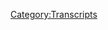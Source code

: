 {{Transcript
    | title         = [[645: November 4, 2014]]
    | caption       = [https://knowledgefight.libsyn.com/645-november-4-2014 Listen to this episode on Libsyn]
    | episodeNumber = [[645: November 4, 2014|645]]
    | length        = 01:57:57
}}

{{MessageBox
    | header     = Warning: Bot Generated Content
    | text       = This transcript was automatically generated by transcription software and likely contains many mistakes and misattributions. Please check the audio for definitive quotes, attribution, and context.
    | image      = N3yvass4myg91.webp
    | imagewidth = 50px
    | id         = warning
}}

{{TranscriptBlock
    | name      = Unknown Speaker
    | timestamp = 00:00:00.000
    | text      = ["Rideo"]
}}

{{TranscriptBlock
    | name      = Unknown Speaker
    | timestamp = 00:00:11.039
    | text      = N-n-n-n-n-n-n-knowledge fight.
}}

{{TranscriptBlock
    | name      = Unknown Speaker
    | timestamp = 00:00:13.039
    | text      = N-n-n-n-n-n-knowledge fight.
}}

{{TranscriptBlock
    | name      = Unknown Speaker
    | timestamp = 00:00:16.079
    | text      = Dan and Jordan, I am sweating.
}}

{{TranscriptBlock
    | name      = Unknown Speaker
    | timestamp = 00:00:18.079
    | text      = N-n-n-n-knowledgefight.com.
}}

{{TranscriptBlock
    | name      = Unknown Speaker
    | timestamp = 00:00:20.480
    | text      = It's time to pray.
}}

{{TranscriptBlock
    | name      = Unknown Speaker
    | timestamp = 00:00:21.359
    | text      = I have great respect for knowledge fight.
}}

{{TranscriptBlock
    | name      = Unknown Speaker
    | timestamp = 00:00:23.920
    | text      = Knowledge fight.
}}

{{TranscriptBlock
    | name      = Unknown Speaker
    | timestamp = 00:00:25.039
    | text      = I'm sick of them posing as if they're the good guys,
}}

{{TranscriptBlock
    | name      = Unknown Speaker
    | timestamp = 00:00:27.359
    | text      = saying, we are the bad guys.
}}

{{TranscriptBlock
    | name      = Unknown Speaker
    | timestamp = 00:00:28.960
    | text      = Knowledge fight.
}}

{{TranscriptBlock
    | name      = Unknown Speaker
    | timestamp = 00:00:30.000
    | text      = Dan and Jordan.
}}

{{TranscriptBlock
    | name      = Unknown Speaker
    | timestamp = 00:00:31.120
    | text      = Knowledge fight.
}}

{{TranscriptBlock
    | name      = Unknown Speaker
    | timestamp = 00:00:32.159
    | text      = Riddle her, riddle her, riddle her.
}}

{{TranscriptBlock
    | name      = Unknown Speaker
    | timestamp = 00:00:34.640
    | text      = I need, I need money.
}}

{{TranscriptBlock
    | name      = Unknown Speaker
    | timestamp = 00:00:36.399
    | text      = Riddle her, riddle her, riddle her.
}}

{{TranscriptBlock
    | name      = Unknown Speaker
    | timestamp = 00:00:39.359
    | text      = Andy and Kansas.
}}

{{TranscriptBlock
    | name      = Unknown Speaker
    | timestamp = 00:00:40.320
    | text      = Riddle her, riddle her, riddle her.
}}

{{TranscriptBlock
    | name      = Unknown Speaker
    | timestamp = 00:00:42.240
    | text      = Stop it.
}}

{{TranscriptBlock
    | name      = Unknown Speaker
    | timestamp = 00:00:42.880
    | text      = Andy and Kansas.
}}

{{TranscriptBlock
    | name      = Unknown Speaker
    | timestamp = 00:00:43.679
    | text      = Andy and Kansas.
}}

{{TranscriptBlock
    | name      = Unknown Speaker
    | timestamp = 00:00:44.560
    | text      = Riddle her, riddle her, riddle her.
}}

{{TranscriptBlock
    | name      = Unknown Speaker
    | timestamp = 00:00:46.159
    | text      = It's time to pray.
}}

{{TranscriptBlock
    | name      = Unknown Speaker
    | timestamp = 00:00:47.119
    | text      = Andy and Kansas, you're on the air.
}}

{{TranscriptBlock
    | name      = Unknown Speaker
    | timestamp = 00:00:48.479
    | text      = Thanks for holding us.
}}

{{TranscriptBlock
    | name      = Unknown Speaker
    | timestamp = 00:00:49.359
    | text      = Hello, Alex.
}}

{{TranscriptBlock
    | name      = Unknown Speaker
    | timestamp = 00:00:50.000
    | text      = I'm a first-time caller.
}}

{{TranscriptBlock
    | name      = Unknown Speaker
    | timestamp = 00:00:50.960
    | text      = I'm a huge fan.
}}

{{TranscriptBlock
    | name      = Unknown Speaker
    | timestamp = 00:00:51.759
    | text      = I love your room.
}}

{{TranscriptBlock
    | name      = Unknown Speaker
    | timestamp = 00:00:52.960
    | text      = Knowledge fight.
}}

{{TranscriptBlock
    | name      = Unknown Speaker
    | timestamp = 00:00:53.840
    | text      = N-n-n-n-n-n-knowledgefight.com.
}}

{{TranscriptBlock
    | name      = Unknown Speaker
    | timestamp = 00:00:56.880
    | text      = I love you.
}}

{{TranscriptBlock
    | name      = Unknown Speaker
    | timestamp = 00:00:59.039
    | text      = Hey, everybody.
}}

{{TranscriptBlock
    | name      = Unknown Speaker
    | timestamp = 00:00:59.920
    | text      = Welcome back to Knowledge Fight.
}}

{{TranscriptBlock
    | name      = Unknown Speaker
    | timestamp = 00:01:00.719
    | text      = I'm Dan.
}}

{{TranscriptBlock
    | name      = Unknown Speaker
    | timestamp = 00:01:01.039
    | text      = I'm Jordan.
}}

{{TranscriptBlock
    | name      = Unknown Speaker
    | timestamp = 00:01:01.600
    | text      = We're good little dudes.
}}

{{TranscriptBlock
    | name      = Unknown Speaker
    | timestamp = 00:01:02.320
    | text      = Like to sit around, worship at the altar of Selene,
}}

{{TranscriptBlock
    | name      = Unknown Speaker
    | timestamp = 00:01:04.400
    | text      = and talk a little bit about the past, present,
}}

{{TranscriptBlock
    | name      = Unknown Speaker
    | timestamp = 00:01:06.719
    | text      = and future of Alex Jones.
}}

{{TranscriptBlock
    | name      = Unknown Speaker
    | timestamp = 00:01:08.079
    | text      = I like it.
}}

{{TranscriptBlock
    | name      = Unknown Speaker
    | timestamp = 00:01:08.640
    | text      = Like, like a Christmas carol, but for Alex Jones.
}}

{{TranscriptBlock
    | name      = Unknown Speaker
    | timestamp = 00:01:11.200
    | text      = Yes.
}}

{{TranscriptBlock
    | name      = Unknown Speaker
    | timestamp = 00:01:11.519
    | text      = Yeah.
}}

{{TranscriptBlock
    | name      = Unknown Speaker
    | timestamp = 00:01:11.840
    | text      = Yes.
}}

{{TranscriptBlock
    | name      = Unknown Speaker
    | timestamp = 00:01:13.040
    | text      = Wrangle chains.
}}

{{TranscriptBlock
    | name      = Unknown Speaker
    | timestamp = 00:01:14.159
    | text      = Yeah, absolutely.
}}

{{TranscriptBlock
    | name      = Unknown Speaker
    | timestamp = 00:01:15.280
    | text      = Yeah, totally.
}}

{{TranscriptBlock
    | name      = Unknown Speaker
    | timestamp = 00:01:15.840
    | text      = Warnings from ghosts.
}}

{{TranscriptBlock
    | name      = Unknown Speaker
    | timestamp = 00:01:17.760
    | text      = Indeed, that is what we do.
}}

{{TranscriptBlock
    | name      = Unknown Speaker
    | timestamp = 00:01:19.920
    | text      = We're a lot like ghosts.
}}

{{TranscriptBlock
    | name      = Unknown Speaker
    | timestamp = 00:01:21.599
    | text      = Yeah.
}}

{{TranscriptBlock
    | name      = Unknown Speaker
    | timestamp = 00:01:22.159
    | text      = Yeah.
}}

{{TranscriptBlock
    | name      = Unknown Speaker
    | timestamp = 00:01:22.480
    | text      = Sure.
}}

{{TranscriptBlock
    | name      = Unknown Speaker
    | timestamp = 00:01:22.959
    | text      = Yeah.
}}

{{TranscriptBlock
    | name      = Unknown Speaker
    | timestamp = 00:01:23.439
    | text      = I guess.
}}

{{TranscriptBlock
    | name      = Unknown Speaker
    | timestamp = 00:01:25.200
    | text      = Hi, Dan.
}}

{{TranscriptBlock
    | name      = Unknown Speaker
    | timestamp = 00:01:25.840
    | text      = I have very little proof that I'm alive.
}}

{{TranscriptBlock
    | name      = Unknown Speaker
    | timestamp = 00:01:27.599
    | text      = Yeah, can't prove it.
}}

{{TranscriptBlock
    | name      = Unknown Speaker
    | timestamp = 00:01:29.280
    | text      = As with ghosts.
}}

{{TranscriptBlock
    | name      = Unknown Speaker
    | timestamp = 00:01:30.319
    | text      = Right.
}}

{{TranscriptBlock
    | name      = Unknown Speaker
    | timestamp = 00:01:31.040
    | text      = Hey, Jordan.
}}

{{TranscriptBlock
    | name      = Unknown Speaker
    | timestamp = 00:01:31.760
    | text      = How will...
}}

{{TranscriptBlock
    | name      = Unknown Speaker
    | timestamp = 00:01:34.319
    | text      = Let me ask you a question.
}}

{{TranscriptBlock
    | name      = Unknown Speaker
    | timestamp = 00:01:35.760
    | text      = What's your bright spot today?
}}

{{TranscriptBlock
    | name      = Unknown Speaker
    | timestamp = 00:01:36.719
    | text      = My bright spot today, I told you about this before the show,
}}

{{TranscriptBlock
    | name      = Unknown Speaker
    | timestamp = 00:01:38.879
    | text      = but it's Dynasty Warriors.
}}

{{TranscriptBlock
    | name      = Unknown Speaker
    | timestamp = 00:01:43.519
    | text      = I had no idea that there were Dynasty Warriors games
}}

{{TranscriptBlock
    | name      = Unknown Speaker
    | timestamp = 00:01:46.079
    | text      = available for the Switch.
}}

{{TranscriptBlock
    | name      = Unknown Speaker
    | timestamp = 00:01:47.120
    | text      = Yeah.
}}

{{TranscriptBlock
    | name      = Unknown Speaker
    | timestamp = 00:01:48.079
    | text      = But I found one accidentally.
}}

{{TranscriptBlock
    | name      = Unknown Speaker
    | timestamp = 00:01:50.400
    | text      = I've not played a Dynasty Warriors game since the PS2 era,
}}

{{TranscriptBlock
    | name      = Unknown Speaker
    | timestamp = 00:01:56.480
    | text      = I believe.
}}

{{TranscriptBlock
    | name      = Unknown Speaker
    | timestamp = 00:01:57.519
    | text      = It's been quite a while.
}}

{{TranscriptBlock
    | name      = Unknown Speaker
    | timestamp = 00:01:58.400
    | text      = That's good times.
}}

{{TranscriptBlock
    | name      = Unknown Speaker
    | timestamp = 00:01:59.439
    | text      = Maybe a decade or so.
}}

{{TranscriptBlock
    | name      = Unknown Speaker
    | timestamp = 00:02:00.560
    | text      = Is that how fun?
}}

{{TranscriptBlock
    | name      = Unknown Speaker
    | timestamp = 00:02:01.760
    | text      = As you brought up Hyrule Warriors.
}}

{{TranscriptBlock
    | name      = Unknown Speaker
    | timestamp = 00:02:03.519
    | text      = Yeah.
}}

{{TranscriptBlock
    | name      = Unknown Speaker
    | timestamp = 00:02:03.760
    | text      = It's not quite the same.
}}

{{TranscriptBlock
    | name      = Unknown Speaker
    | timestamp = 00:02:04.719
    | text      = It's not the same.
}}

{{TranscriptBlock
    | name      = Unknown Speaker
    | timestamp = 00:02:06.079
    | text      = And so I started playing a little bit of Dynasty Warriors 8.
}}

{{TranscriptBlock
    | name      = Unknown Speaker
    | timestamp = 00:02:09.759
    | text      = And it's fun.
}}

{{TranscriptBlock
    | name      = Unknown Speaker
    | timestamp = 00:02:11.280
    | text      = It's good stuff.
}}

{{TranscriptBlock
    | name      = Unknown Speaker
    | timestamp = 00:02:12.319
    | text      = Good stuff.
}}

{{TranscriptBlock
    | name      = Unknown Speaker
    | timestamp = 00:02:13.120
    | text      = Yeah.
}}

{{TranscriptBlock
    | name      = Unknown Speaker
    | timestamp = 00:02:13.280
    | text      = So that's a bright spot.
}}

{{TranscriptBlock
    | name      = Unknown Speaker
    | timestamp = 00:02:14.080
    | text      = Yeah, that's wonderful.
}}

{{TranscriptBlock
    | name      = Unknown Speaker
    | timestamp = 00:02:14.960
    | text      = Yep.
}}

{{TranscriptBlock
    | name      = Unknown Speaker
    | timestamp = 00:02:15.460
    | text      = But my bright spot is so about 30 years ago.
}}

{{TranscriptBlock
    | name      = Unknown Speaker
    | timestamp = 00:02:21.379
    | text      = Oh, boy.
}}

{{TranscriptBlock
    | name      = Unknown Speaker
    | timestamp = 00:02:21.780
    | text      = Godspeed You Black Emperor recorded a demo tape
}}

{{TranscriptBlock
    | name      = Unknown Speaker
    | timestamp = 00:02:25.539
    | text      = of which 33 copies were made.
}}

{{TranscriptBlock
    | name      = Unknown Speaker
    | timestamp = 00:02:28.180
    | text      = Oh, I believe this is an Illuminati.
}}

{{TranscriptBlock
    | name      = Unknown Speaker
    | timestamp = 00:02:30.020
    | text      = I believe it's the number, right?
}}

{{TranscriptBlock
    | name      = Unknown Speaker
    | timestamp = 00:02:32.979
    | text      = A couple of days ago, the first time it was put onto YouTube.
}}

{{TranscriptBlock
    | name      = Unknown Speaker
    | timestamp = 00:02:39.460
    | text      = First time in 30 years.
}}

{{TranscriptBlock
    | name      = Unknown Speaker
    | timestamp = 00:02:40.659
    | text      = Nobody even thought this thing even existed anymore.
}}

{{TranscriptBlock
    | name      = Unknown Speaker
    | timestamp = 00:02:43.860
    | text      = And we have a full hour of Godspeed You Black Emperor
}}

{{TranscriptBlock
    | name      = Unknown Speaker
    | timestamp = 00:02:48.419
    | text      = that was only put on 33 cassette tape, Stan.
}}

{{TranscriptBlock
    | name      = Unknown Speaker
    | timestamp = 00:02:51.460
    | text      = That's pretty wild.
}}

{{TranscriptBlock
    | name      = Unknown Speaker
    | timestamp = 00:02:52.259
    | text      = That's wild.
}}

{{TranscriptBlock
    | name      = Unknown Speaker
    | timestamp = 00:02:53.460
    | text      = Yeah.
}}

{{TranscriptBlock
    | name      = Unknown Speaker
    | timestamp = 00:02:54.099
    | text      = It's crazy.
}}

{{TranscriptBlock
    | name      = Unknown Speaker
    | timestamp = 00:02:55.060
    | text      = Do they want it to be out?
}}

{{TranscriptBlock
    | name      = Unknown Speaker
    | timestamp = 00:02:57.460
    | text      = It's not their business.
}}

{{TranscriptBlock
    | name      = Unknown Speaker
    | timestamp = 00:02:59.139
    | text      = It is, though.
}}

{{TranscriptBlock
    | name      = Unknown Speaker
    | timestamp = 00:03:00.340
    | text      = It is.
}}

{{TranscriptBlock
    | name      = Unknown Speaker
    | timestamp = 00:03:01.699
    | text      = I think.
}}

{{TranscriptBlock
    | name      = Unknown Speaker
    | timestamp = 00:03:04.180
    | text      = That's a very interesting thing as a document of a demo tape that they put out.
}}

{{TranscriptBlock
    | name      = Unknown Speaker
    | timestamp = 00:03:09.939
    | text      = But I don't know.
}}

{{TranscriptBlock
    | name      = Unknown Speaker
    | timestamp = 00:03:11.539
    | text      = Maybe they would want people not to hear it.
}}

{{TranscriptBlock
    | name      = Unknown Speaker
    | timestamp = 00:03:13.539
    | text      = Yeah.
}}

{{TranscriptBlock
    | name      = Unknown Speaker
    | timestamp = 00:03:14.020
    | text      = It's not necessarily meant for public consumption.
}}

{{TranscriptBlock
    | name      = Unknown Speaker
    | timestamp = 00:03:16.419
    | text      = Well, yeah, it was.
}}

{{TranscriptBlock
    | name      = Unknown Speaker
    | timestamp = 00:03:17.539
    | text      = It was released as a demo on 33 copies of tape.
}}

{{TranscriptBlock
    | name      = Unknown Speaker
    | timestamp = 00:03:20.580
    | text      = But it was for the execs to get a record deal.
}}

{{TranscriptBlock
    | name      = Unknown Speaker
    | timestamp = 00:03:24.419
    | text      = What do you think they would do?
}}

{{TranscriptBlock
    | name      = Unknown Speaker
    | timestamp = 00:03:25.620
    | text      = Like, not put it out?
}}

{{TranscriptBlock
    | name      = Unknown Speaker
    | timestamp = 00:03:26.900
    | text      = I don't know.
}}

{{TranscriptBlock
    | name      = Unknown Speaker
    | timestamp = 00:03:27.379
    | text      = Yeah, well.
}}

{{TranscriptBlock
    | name      = Unknown Speaker
    | timestamp = 00:03:28.180
    | text      = I'm grasping straws.
}}

{{TranscriptBlock
    | name      = Unknown Speaker
    | timestamp = 00:03:30.099
    | text      = It's super cool.
}}

{{TranscriptBlock
    | name      = Unknown Speaker
    | timestamp = 00:03:31.539
    | text      = It's really good.
}}

{{TranscriptBlock
    | name      = Unknown Speaker
    | timestamp = 00:03:32.259
    | text      = And especially because it's in 1990 fucking four or whatever.
}}

{{TranscriptBlock
    | name      = Unknown Speaker
    | timestamp = 00:03:36.340
    | text      = And you listen to it now and they're not fully formed as Godspeed yet,
}}

{{TranscriptBlock
    | name      = Unknown Speaker
    | timestamp = 00:03:40.740
    | text      = but it's just blowing you away.
}}

{{TranscriptBlock
    | name      = Unknown Speaker
    | timestamp = 00:03:42.819
    | text      = Just like, what?
}}

{{TranscriptBlock
    | name      = Unknown Speaker
    | timestamp = 00:03:43.939
    | text      = This is 94.
}}

{{TranscriptBlock
    | name      = Unknown Speaker
    | timestamp = 00:03:45.699
    | text      = Still as relevant today as it was then.
}}

{{TranscriptBlock
    | name      = Unknown Speaker
    | timestamp = 00:03:48.020
    | text      = Is it?
}}

{{TranscriptBlock
    | name      = Unknown Speaker
    | timestamp = 00:03:48.659
    | text      = I don't know.
}}

{{TranscriptBlock
    | name      = Unknown Speaker
    | timestamp = 00:03:49.219
    | text      = I haven't heard it.
}}

{{TranscriptBlock
    | name      = Unknown Speaker
    | timestamp = 00:03:49.939
    | text      = You tell me.
}}

{{TranscriptBlock
    | name      = Unknown Speaker
    | timestamp = 00:03:51.780
    | text      = Well, that's great.
}}

{{TranscriptBlock
    | name      = Unknown Speaker
    | timestamp = 00:03:52.419
    | text      = I'm glad you can have that to enjoy.
}}

{{TranscriptBlock
    | name      = Unknown Speaker
    | timestamp = 00:03:54.580
    | text      = It's really cool.
}}

{{TranscriptBlock
    | name      = Unknown Speaker
    | timestamp = 00:03:55.460
    | text      = So, Jordan, today we're gonna put Alex in timeout for the last episode.
}}

{{TranscriptBlock
    | name      = Unknown Speaker
    | timestamp = 00:04:00.659
    | text      = Good.
}}

{{TranscriptBlock
    | name      = Unknown Speaker
    | timestamp = 00:04:01.620
    | text      = That was enough for a while.
}}

{{TranscriptBlock
    | name      = Unknown Speaker
    | timestamp = 00:04:04.419
    | text      = Disgusting monster.
}}

{{TranscriptBlock
    | name      = Unknown Speaker
    | timestamp = 00:04:05.939
    | text      = And so I decided what might be relevant to do is we got the midterms coming up.
}}

{{TranscriptBlock
    | name      = Unknown Speaker
    | timestamp = 00:04:09.939
    | text      = That's true.
}}

{{TranscriptBlock
    | name      = Unknown Speaker
    | timestamp = 00:04:10.419
    | text      = And so I thought maybe we should take a look at something from the midterms in 2014.
}}

{{TranscriptBlock
    | name      = Unknown Speaker
    | timestamp = 00:04:16.819
    | text      = See where Alex's head was at during that period of time.
}}

{{TranscriptBlock
    | name      = Unknown Speaker
    | timestamp = 00:04:19.540
    | text      = Pre-Trump.
}}

{{TranscriptBlock
    | name      = Unknown Speaker
    | timestamp = 00:04:20.420
    | text      = Right.
}}

{{TranscriptBlock
    | name      = Unknown Speaker
    | timestamp = 00:04:20.980
    | text      = And it just so happens that...
}}

{{TranscriptBlock
    | name      = Unknown Speaker
    | timestamp = 00:04:22.500
    | text      = It's a pre-Trump rapture, if you will.
}}

{{TranscriptBlock
    | name      = Unknown Speaker
    | timestamp = 00:04:24.420
    | text      = Yes.
}}

{{TranscriptBlock
    | name      = Unknown Speaker
    | timestamp = 00:04:25.699
    | text      = It just so happens that the day of the election, the midterm election, November 4th, 2014,
}}

{{TranscriptBlock
    | name      = Unknown Speaker
    | timestamp = 00:04:34.019
    | text      = Alex's guest is the most important person in the world, Tucker Carlson.
}}

{{TranscriptBlock
    | name      = Unknown Speaker
    | timestamp = 00:04:39.139
    | text      = Really?
}}

{{TranscriptBlock
    | name      = Unknown Speaker
    | timestamp = 00:04:40.740
    | text      = Yeah.
}}

{{TranscriptBlock
    | name      = Unknown Speaker
    | timestamp = 00:04:41.540
    | text      = God damn.
}}

{{TranscriptBlock
    | name      = Unknown Speaker
    | timestamp = 00:04:42.420
    | text      = So I thought it would be interesting to look at the dynamics of the midterm election in
}}

{{TranscriptBlock
    | name      = Unknown Speaker
    | timestamp = 00:04:47.620
    | text      = 2014 and also see how Alex related to the most important person in the world before
}}

{{TranscriptBlock
    | name      = Unknown Speaker
    | timestamp = 00:04:53.379
    | text      = he was the most important person in the world.
}}

{{TranscriptBlock
    | name      = Unknown Speaker
    | timestamp = 00:04:55.699
    | text      = This is like a 33-year-old Godspeed You Black Emperor tape is what we're listening to.
}}

{{TranscriptBlock
    | name      = Unknown Speaker
    | timestamp = 00:04:59.779
    | text      = This is a demo.
}}

{{TranscriptBlock
    | name      = Unknown Speaker
    | timestamp = 00:05:00.740
    | text      = Yeah, this is a demo.
}}

{{TranscriptBlock
    | name      = Unknown Speaker
    | timestamp = 00:05:01.860
    | text      = For the modern racist fascism that they're disseminating.
}}

{{TranscriptBlock
    | name      = Unknown Speaker
    | timestamp = 00:05:06.259
    | text      = Yeah, and so we'll get into that, but first, Jordan, let's say hello to some new wonks.
}}

{{TranscriptBlock
    | name      = Unknown Speaker
    | timestamp = 00:05:10.899
    | text      = Oh, that's a great idea.
}}

{{TranscriptBlock
    | name      = Unknown Speaker
    | timestamp = 00:05:11.939
    | text      = So first, Tony from Akron is a damn cryptid shaman.
}}

{{TranscriptBlock
    | name      = Unknown Speaker
    | timestamp = 00:05:15.379
    | text      = Thank you so much.
}}

{{TranscriptBlock
    | name      = Unknown Speaker
    | timestamp = 00:05:15.939
    | text      = You're now a policy wonk.
}}

{{TranscriptBlock
    | name      = Unknown Speaker
    | timestamp = 00:05:17.220
    | text      = I'm a policy wonk.
}}

{{TranscriptBlock
    | name      = Unknown Speaker
    | timestamp = 00:05:18.259
    | text      = Thank you.
}}

{{TranscriptBlock
    | name      = Unknown Speaker
    | timestamp = 00:05:18.980
    | text      = Thank you.
}}

{{TranscriptBlock
    | name      = Unknown Speaker
    | timestamp = 00:05:19.379
    | text      = Next, Colin at Castles in Space.
}}

{{TranscriptBlock
    | name      = Unknown Speaker
    | timestamp = 00:05:21.300
    | text      = Thank you so much.
}}

{{TranscriptBlock
    | name      = Unknown Speaker
    | timestamp = 00:05:21.860
    | text      = You're now a policy wonk.
}}

{{TranscriptBlock
    | name      = Unknown Speaker
    | timestamp = 00:05:23.060
    | text      = I'm a policy wonk.
}}

{{TranscriptBlock
    | name      = Unknown Speaker
    | timestamp = 00:05:24.180
    | text      = Thank you.
}}

{{TranscriptBlock
    | name      = Unknown Speaker
    | timestamp = 00:05:24.819
    | text      = Thank you.
}}

{{TranscriptBlock
    | name      = Unknown Speaker
    | timestamp = 00:05:25.300
    | text      = Next, I hope my neighbors enjoy hearing Jordan's laugh as much as I do because I play this
}}

{{TranscriptBlock
    | name      = Unknown Speaker
    | timestamp = 00:05:29.139
    | text      = podcast on my Bluetooth soundbar.
}}

{{TranscriptBlock
    | name      = Unknown Speaker
    | timestamp = 00:05:30.980
    | text      = Thank you so much.
}}

{{TranscriptBlock
    | name      = Unknown Speaker
    | timestamp = 00:05:31.860
    | text      = You're now a policy wonk.
}}

{{TranscriptBlock
    | name      = Unknown Speaker
    | timestamp = 00:05:33.139
    | text      = I'm a policy wonk.
}}

{{TranscriptBlock
    | name      = Unknown Speaker
    | timestamp = 00:05:34.339
    | text      = Thank you very much.
}}

{{TranscriptBlock
    | name      = Unknown Speaker
    | timestamp = 00:05:35.139
    | text      = But also, this podcast should be something you listen to in private.
}}

{{TranscriptBlock
    | name      = Unknown Speaker
    | timestamp = 00:05:37.939
    | text      = It's shameful.
}}

{{TranscriptBlock
    | name      = Unknown Speaker
    | timestamp = 00:05:38.899
    | text      = Headphones.
}}

{{TranscriptBlock
    | name      = Unknown Speaker
    | timestamp = 00:05:39.379
    | text      = Headphones.
}}

{{TranscriptBlock
    | name      = Unknown Speaker
    | timestamp = 00:05:40.339
    | text      = Noise canceling.
}}

{{TranscriptBlock
    | name      = Unknown Speaker
    | timestamp = 00:05:41.300
    | text      = No proof.
}}

{{TranscriptBlock
    | name      = Unknown Speaker
    | timestamp = 00:05:42.420
    | text      = Next, Tim at Mount Weird, who prepped more for that deposition than Daria.
}}

{{TranscriptBlock
    | name      = Unknown Speaker
    | timestamp = 00:05:46.100
    | text      = Thank you so much.
}}

{{TranscriptBlock
    | name      = Unknown Speaker
    | timestamp = 00:05:46.660
    | text      = You're now a policy wonk.
}}

{{TranscriptBlock
    | name      = Unknown Speaker
    | timestamp = 00:05:47.860
    | text      = I'm a policy wonk.
}}

{{TranscriptBlock
    | name      = Unknown Speaker
    | timestamp = 00:05:48.980
    | text      = Thank you very much.
}}

{{TranscriptBlock
    | name      = Unknown Speaker
    | timestamp = 00:05:49.860
    | text      = Thank you.
}}

{{TranscriptBlock
    | name      = Unknown Speaker
    | timestamp = 00:05:50.259
    | text      = Next, I haven't physically murdered or stomped out guts either.
}}

{{TranscriptBlock
    | name      = Unknown Speaker
    | timestamp = 00:05:53.459
    | text      = Thank you so much.
}}

{{TranscriptBlock
    | name      = Unknown Speaker
    | timestamp = 00:05:54.019
    | text      = You're now a policy wonk.
}}

{{TranscriptBlock
    | name      = Unknown Speaker
    | timestamp = 00:05:55.379
    | text      = I'm a policy wonk.
}}

{{TranscriptBlock
    | name      = Unknown Speaker
    | timestamp = 00:05:56.339
    | text      = Thank you very much.
}}

{{TranscriptBlock
    | name      = Unknown Speaker
    | timestamp = 00:05:57.300
    | text      = And finally, we got a technocrat in the mix, so thank you.
}}

{{TranscriptBlock
    | name      = Unknown Speaker
    | timestamp = 00:06:00.259
    | text      = And hello, Delaware Aaron.
}}

{{TranscriptBlock
    | name      = Unknown Speaker
    | timestamp = 00:06:02.420
    | text      = Thank you so much.
}}

{{TranscriptBlock
    | name      = Unknown Speaker
    | timestamp = 00:06:03.060
    | text      = You are now a technocrat.
}}

{{TranscriptBlock
    | name      = Unknown Speaker
    | timestamp = 00:06:04.660
    | text      = I'm a policy wonk.
}}

{{TranscriptBlock
    | name      = Unknown Speaker
    | timestamp = 00:06:05.860
    | text      = I have risen above my enemies.
}}

{{TranscriptBlock
    | name      = Unknown Speaker
    | timestamp = 00:06:09.139
    | text      = I might quit tomorrow, actually.
}}

{{TranscriptBlock
    | name      = Unknown Speaker
    | timestamp = 00:06:10.740
    | text      = I'm just going to take a little break down.
}}

{{TranscriptBlock
    | name      = Unknown Speaker
    | timestamp = 00:06:13.300
    | text      = A little breaky for me.
}}

{{TranscriptBlock
    | name      = Unknown Speaker
    | timestamp = 00:06:16.899
    | text      = And then we're going to come back.
}}

{{TranscriptBlock
    | name      = Unknown Speaker
    | timestamp = 00:06:20.339
    | text      = And I'm going to start the show over.
}}

{{TranscriptBlock
    | name      = Unknown Speaker
    | timestamp = 00:06:22.420
    | text      = But I'm the devil.
}}

{{TranscriptBlock
    | name      = Unknown Speaker
    | timestamp = 00:06:23.300
    | text      = I got to be taken over here.
}}

{{TranscriptBlock
    | name      = Unknown Speaker
    | timestamp = 00:06:24.500
    | text      = I'm in all this.
}}

{{TranscriptBlock
    | name      = Unknown Speaker
    | timestamp = 00:06:25.220
    | text      = Blah, blah, blah, blah.
}}

{{TranscriptBlock
    | name      = Unknown Speaker
    | timestamp = 00:06:26.579
    | text      = Fuck you.
}}

{{TranscriptBlock
    | name      = Unknown Speaker
    | timestamp = 00:06:27.939
    | text      = Fuck you.
}}

{{TranscriptBlock
    | name      = Unknown Speaker
    | timestamp = 00:06:28.819
    | text      = I got plenty of words for you.
}}

{{TranscriptBlock
    | name      = Unknown Speaker
    | timestamp = 00:06:30.259
    | text      = But at the end of the day, fuck you and your new world order.
}}

{{TranscriptBlock
    | name      = Unknown Speaker
    | timestamp = 00:06:33.540
    | text      = And fuck the horse you rode in on and all your shit.
}}

{{TranscriptBlock
    | name      = Unknown Speaker
    | timestamp = 00:06:37.220
    | text      = Maybe today should be my last broadcast.
}}

{{TranscriptBlock
    | name      = Unknown Speaker
    | timestamp = 00:06:39.139
    | text      = I mean, maybe I'll just be gone a month, maybe five years.
}}

{{TranscriptBlock
    | name      = Unknown Speaker
    | timestamp = 00:06:42.740
    | text      = Maybe I'll walk out of here tomorrow and you never see me again.
}}

{{TranscriptBlock
    | name      = Unknown Speaker
    | timestamp = 00:06:46.819
    | text      = That's really what I want to do.
}}

{{TranscriptBlock
    | name      = Unknown Speaker
    | timestamp = 00:06:48.980
    | text      = I never want to come back here again.
}}

{{TranscriptBlock
    | name      = Unknown Speaker
    | timestamp = 00:06:50.660
    | text      = I apologize to the crew and the listeners yesterday that I was legitimately having
}}

{{TranscriptBlock
    | name      = Unknown Speaker
    | timestamp = 00:06:55.939
    | text      = breakdowns on air.
}}

{{TranscriptBlock
    | name      = Unknown Speaker
    | timestamp = 00:06:57.939
    | text      = I'll be better tomorrow.
}}

{{TranscriptBlock
    | name      = Unknown Speaker
    | timestamp = 00:06:59.379
    | text      = Who knows about tomorrow, but let's see if Alex was better in the past.
}}

{{TranscriptBlock
    | name      = Unknown Speaker
    | timestamp = 00:07:02.899
    | text      = Let's find out 2014.
}}

{{TranscriptBlock
    | name      = Unknown Speaker
    | timestamp = 00:07:04.259
    | text      = I like it.
}}

{{TranscriptBlock
    | name      = Unknown Speaker
    | timestamp = 00:07:04.980
    | text      = Uh, he wasn't.
}}

{{TranscriptBlock
    | name      = Unknown Speaker
    | timestamp = 00:07:06.019
    | text      = But here is an out of context drop from today's show.
}}

{{TranscriptBlock
    | name      = Unknown Speaker
    | timestamp = 00:07:08.740
    | text      = And have you ever had your do any show and I've had mine just a little bit.
}}

{{TranscriptBlock
    | name      = Unknown Speaker
    | timestamp = 00:07:12.019
    | text      = Just a little bit.
}}

{{TranscriptBlock
    | name      = Unknown Speaker
    | timestamp = 00:07:12.899
    | text      = What?
}}

{{TranscriptBlock
    | name      = Unknown Speaker
    | timestamp = 00:07:14.980
    | text      = Just a tiny bit of identity theft, man.
}}

{{TranscriptBlock
    | name      = Unknown Speaker
    | timestamp = 00:07:17.939
    | text      = Just a touch.
}}

{{TranscriptBlock
    | name      = Unknown Speaker
    | timestamp = 00:07:18.660
    | text      = Did you know that a lot of people call themselves Alex?
}}

{{TranscriptBlock
    | name      = Unknown Speaker
    | timestamp = 00:07:20.819
    | text      = That's a tiny bit of identity theft.
}}

{{TranscriptBlock
    | name      = Unknown Speaker
    | timestamp = 00:07:22.500
    | text      = Yeah, I never really thought about identity theft as like a thing of an amount.
}}

{{TranscriptBlock
    | name      = Unknown Speaker
    | timestamp = 00:07:29.459
    | text      = Yeah, it was just kind of thought like, wow, people have got your private information.
}}

{{TranscriptBlock
    | name      = Unknown Speaker
    | timestamp = 00:07:33.620
    | text      = They've got six of my social security numbers.
}}

{{TranscriptBlock
    | name      = Unknown Speaker
    | timestamp = 00:07:36.339
    | text      = I'm really playing with thin ice now.
}}

{{TranscriptBlock
    | name      = Unknown Speaker
    | timestamp = 00:07:38.980
    | text      = I feel like it's less of like a little bit of identity theft and they did a little bit
}}

{{TranscriptBlock
    | name      = Unknown Speaker
    | timestamp = 00:07:42.660
    | text      = with it.
}}

{{TranscriptBlock
    | name      = Unknown Speaker
    | timestamp = 00:07:43.139
    | text      = Right, right, right.
}}

{{TranscriptBlock
    | name      = Unknown Speaker
    | timestamp = 00:07:44.500
    | text      = Yeah, they bought gas one time.
}}

{{TranscriptBlock
    | name      = Unknown Speaker
    | timestamp = 00:07:46.259
    | text      = So we start here on the fourth and, you know, you can see a little bit of the same sort
}}

{{TranscriptBlock
    | name      = Unknown Speaker
    | timestamp = 00:07:52.100
    | text      = of conversation that Alex has around a lot of elections here.
}}

{{TranscriptBlock
    | name      = Unknown Speaker
    | timestamp = 00:07:56.019
    | text      = Coming up today in election coverage, this is the big day, the midterms, 2014.
}}

{{TranscriptBlock
    | name      = Unknown Speaker
    | timestamp = 00:08:03.939
    | text      = What Drudge tweeted three years ago, 2014 is everything.
}}

{{TranscriptBlock
    | name      = Unknown Speaker
    | timestamp = 00:08:07.779
    | text      = And I absolutely agree with him.
}}

{{TranscriptBlock
    | name      = Unknown Speaker
    | timestamp = 00:08:09.620
    | text      = And now we're seeing how important it is as a major political realignment.
}}

{{TranscriptBlock
    | name      = Unknown Speaker
    | timestamp = 00:08:14.500
    | text      = It's always the most important thing and it's a political realignment.
}}

{{TranscriptBlock
    | name      = Unknown Speaker
    | timestamp = 00:08:18.500
    | text      = Every single time there's political realignment happening.
}}

{{TranscriptBlock
    | name      = Unknown Speaker
    | timestamp = 00:08:21.459
    | text      = And I think that on like a sort of who gives a shit level.
}}

{{TranscriptBlock
    | name      = Unknown Speaker
    | timestamp = 00:08:24.500
    | text      = Yeah.
}}

{{TranscriptBlock
    | name      = Unknown Speaker
    | timestamp = 00:08:25.139
    | text      = That's accurate.
}}

{{TranscriptBlock
    | name      = Unknown Speaker
    | timestamp = 00:08:26.180
    | text      = Yeah.
}}

{{TranscriptBlock
    | name      = Unknown Speaker
    | timestamp = 00:08:26.420
    | text      = But he's trying to over grandiose things a little bit.
}}

{{TranscriptBlock
    | name      = Unknown Speaker
    | timestamp = 00:08:28.980
    | text      = Right.
}}

{{TranscriptBlock
    | name      = Unknown Speaker
    | timestamp = 00:08:29.459
    | text      = And I think that this is actually probably something that, you know, both parties are
}}

{{TranscriptBlock
    | name      = Unknown Speaker
    | timestamp = 00:08:32.899
    | text      = a little bit guilty of.
}}

{{TranscriptBlock
    | name      = Unknown Speaker
    | timestamp = 00:08:33.940
    | text      = Yeah.
}}

{{TranscriptBlock
    | name      = Unknown Speaker
    | timestamp = 00:08:34.259
    | text      = You hear, you hear, you know, some conversation.
}}

{{TranscriptBlock
    | name      = Unknown Speaker
    | timestamp = 00:08:36.980
    | text      = But again, I think I've brought this up before.
}}

{{TranscriptBlock
    | name      = Unknown Speaker
    | timestamp = 00:08:38.500
    | text      = It's, it's sensible to say that every election is the most important one.
}}

{{TranscriptBlock
    | name      = Unknown Speaker
    | timestamp = 00:08:43.059
    | text      = Right.
}}

{{TranscriptBlock
    | name      = Unknown Speaker
    | timestamp = 00:08:43.299
    | text      = Because it's the one you can impact.
}}

{{TranscriptBlock
    | name      = Unknown Speaker
    | timestamp = 00:08:45.139
    | text      = Right.
}}

{{TranscriptBlock
    | name      = Unknown Speaker
    | timestamp = 00:08:46.100
    | text      = Past elections, there might have been more important, like things on the, on the electoral
}}

{{TranscriptBlock
    | name      = Unknown Speaker
    | timestamp = 00:08:51.059
    | text      = Sure, sure, sure.
}}

{{TranscriptBlock
    | name      = Unknown Speaker
    | timestamp = 00:08:52.899
    | text      = But you can't do anything about it now.
}}

{{TranscriptBlock
    | name      = Unknown Speaker
    | timestamp = 00:08:54.419
    | text      = No.
}}

{{TranscriptBlock
    | name      = Unknown Speaker
    | timestamp = 00:08:54.740
    | text      = You can in the present one.
}}

{{TranscriptBlock
    | name      = Unknown Speaker
    | timestamp = 00:08:56.740
    | text      = I mean, it's like, what's the point of me being, hey Dan, look, this isn't the most
}}

{{TranscriptBlock
    | name      = Unknown Speaker
    | timestamp = 00:09:03.940
    | text      = important election.
}}

{{TranscriptBlock
    | name      = Unknown Speaker
    | timestamp = 00:09:04.980
    | text      = The most important election was 1860.
}}

{{TranscriptBlock
    | name      = Unknown Speaker
    | timestamp = 00:09:07.779
    | text      = Uh huh.
}}

{{TranscriptBlock
    | name      = Unknown Speaker
    | timestamp = 00:09:08.259
    | text      = That helps you, right?
}}

{{TranscriptBlock
    | name      = Unknown Speaker
    | timestamp = 00:09:09.539
    | text      = Puts things in perspective.
}}

{{TranscriptBlock
    | name      = Unknown Speaker
    | timestamp = 00:09:10.899
    | text      = It disempowers you a little bit.
}}

{{TranscriptBlock
    | name      = Unknown Speaker
    | timestamp = 00:09:12.500
    | text      = Yes, it does.
}}

{{TranscriptBlock
    | name      = Unknown Speaker
    | timestamp = 00:09:13.299
    | text      = Because yeah, the most important election should be the one which you have an ability
}}

{{TranscriptBlock
    | name      = Unknown Speaker
    | timestamp = 00:09:18.259
    | text      = to impact.
}}

{{TranscriptBlock
    | name      = Unknown Speaker
    | timestamp = 00:09:19.220
    | text      = Right.
}}

{{TranscriptBlock
    | name      = Unknown Speaker
    | timestamp = 00:09:20.179
    | text      = So, I mean, it's just kind of trite, but it's, you know, Alex is there too.
}}

{{TranscriptBlock
    | name      = Unknown Speaker
    | timestamp = 00:09:24.259
    | text      = I have yet to live through an election where both parties have been like, man, I'm going
}}

{{TranscriptBlock
    | name      = Unknown Speaker
    | timestamp = 00:09:27.700
    | text      = to be honest with you.
}}

{{TranscriptBlock
    | name      = Unknown Speaker
    | timestamp = 00:09:28.500
    | text      = Not much going on this year.
}}

{{TranscriptBlock
    | name      = Unknown Speaker
    | timestamp = 00:09:29.620
    | text      = This one's a seed.
}}

{{TranscriptBlock
    | name      = Unknown Speaker
    | timestamp = 00:09:30.500
    | text      = It's one, it's really, we're staying the course.
}}

{{TranscriptBlock
    | name      = Unknown Speaker
    | timestamp = 00:09:33.539
    | text      = Yeah, yeah, yeah.
}}

{{TranscriptBlock
    | name      = Unknown Speaker
    | timestamp = 00:09:34.580
    | text      = So Alex has destroyed Obama, uh, basically.
}}

{{TranscriptBlock
    | name      = Unknown Speaker
    | timestamp = 00:09:37.460
    | text      = Already?
}}

{{TranscriptBlock
    | name      = Unknown Speaker
    | timestamp = 00:09:37.940
    | text      = Yep.
}}

{{TranscriptBlock
    | name      = Unknown Speaker
    | timestamp = 00:09:38.500
    | text      = Him and his buddies have taken him down as a political god.
}}

{{TranscriptBlock
    | name      = Unknown Speaker
    | timestamp = 00:09:41.700
    | text      = After two presidential elections.
}}

{{TranscriptBlock
    | name      = Unknown Speaker
    | timestamp = 00:09:43.460
    | text      = But look, there's still some things that you got to be worried about.
}}

{{TranscriptBlock
    | name      = Unknown Speaker
    | timestamp = 00:09:46.340
    | text      = We have effectively shot down the political god they were trying to create in Barack
}}

{{TranscriptBlock
    | name      = Unknown Speaker
    | timestamp = 00:09:53.220
    | text      = Obama, but they will simply give us new gods for old.
}}

{{TranscriptBlock
    | name      = Unknown Speaker
    | timestamp = 00:09:56.740
    | text      = That's why it's important to hold the Republican's feet to the fire coming out of this election
}}

{{TranscriptBlock
    | name      = Unknown Speaker
    | timestamp = 00:10:02.659
    | text      = because they probably will get the Senate.
}}

{{TranscriptBlock
    | name      = Unknown Speaker
    | timestamp = 00:10:04.820
    | text      = Washington Post is saying 90% chance.
}}

{{TranscriptBlock
    | name      = Unknown Speaker
    | timestamp = 00:10:06.820
    | text      = That's what most of their analysts are saying right now.
}}

{{TranscriptBlock
    | name      = Unknown Speaker
    | timestamp = 00:10:10.419
    | text      = But don't forget the secret weapon.
}}

{{TranscriptBlock
    | name      = Unknown Speaker
    | timestamp = 00:10:12.340
    | text      = That's the illegal alien voters.
}}

{{TranscriptBlock
    | name      = Unknown Speaker
    | timestamp = 00:10:14.179
    | text      = Ah, yes.
}}

{{TranscriptBlock
    | name      = Unknown Speaker
    | timestamp = 00:10:15.379
    | text      = Constantly.
}}

{{TranscriptBlock
    | name      = Unknown Speaker
    | timestamp = 00:10:15.860
    | text      = The secret weapon.
}}

{{TranscriptBlock
    | name      = Unknown Speaker
    | timestamp = 00:10:17.379
    | text      = Yep.
}}

{{TranscriptBlock
    | name      = Unknown Speaker
    | timestamp = 00:10:17.940
    | text      = This apparently is something you can track to every election.
}}

{{TranscriptBlock
    | name      = Unknown Speaker
    | timestamp = 00:10:21.539
    | text      = Right.
}}

{{TranscriptBlock
    | name      = Unknown Speaker
    | timestamp = 00:10:21.940
    | text      = Alex throws this out there.
}}

{{TranscriptBlock
    | name      = Unknown Speaker
    | timestamp = 00:10:24.500
    | text      = So yeah.
}}

{{TranscriptBlock
    | name      = Unknown Speaker
    | timestamp = 00:10:25.299
    | text      = We're, I mean, you know, that's actually something that's almost been kind of nice about the
}}

{{TranscriptBlock
    | name      = Unknown Speaker
    | timestamp = 00:10:29.460
    | text      = 2020 rewriting narrative.
}}

{{TranscriptBlock
    | name      = Unknown Speaker
    | timestamp = 00:10:31.700
    | text      = It hasn't been illegal immigrants who have the right's boogeyman this time.
}}

{{TranscriptBlock
    | name      = Unknown Speaker
    | timestamp = 00:10:38.100
    | text      = Some of it is.
}}

{{TranscriptBlock
    | name      = Unknown Speaker
    | timestamp = 00:10:38.659
    | text      = It was all of us.
}}

{{TranscriptBlock
    | name      = Unknown Speaker
    | timestamp = 00:10:39.779
    | text      = Well, it is all of us, but that is also the quote unquote immigrant voting illegally thing
}}

{{TranscriptBlock
    | name      = Unknown Speaker
    | timestamp = 00:10:46.340
    | text      = is still part of the storyline.
}}

{{TranscriptBlock
    | name      = Unknown Speaker
    | timestamp = 00:10:47.860
    | text      = Totally, that's true.
}}

{{TranscriptBlock
    | name      = Unknown Speaker
    | timestamp = 00:10:48.820
    | text      = That you get from Alex and his ilk.
}}

{{TranscriptBlock
    | name      = Unknown Speaker
    | timestamp = 00:10:50.980
    | text      = Um, and it especially was before the sort of narrative solidified a little bit more
}}

{{TranscriptBlock
    | name      = Unknown Speaker
    | timestamp = 00:10:55.299
    | text      = right in the post-election.
}}

{{TranscriptBlock
    | name      = Unknown Speaker
    | timestamp = 00:10:56.419
    | text      = That's true.
}}

{{TranscriptBlock
    | name      = Unknown Speaker
    | timestamp = 00:10:57.460
    | text      = Um, but yeah, you can see there's like, oh, this is fairly boilerplate, a bit standard.
}}

{{TranscriptBlock
    | name      = Unknown Speaker
    | timestamp = 00:11:02.179
    | text      = Yeah.
}}

{{TranscriptBlock
    | name      = Unknown Speaker
    | timestamp = 00:11:03.059
    | text      = Now this episode gets racist really fast.
}}

{{TranscriptBlock
    | name      = Unknown Speaker
    | timestamp = 00:11:05.700
    | text      = How quick?
}}

{{TranscriptBlock
    | name      = Unknown Speaker
    | timestamp = 00:11:06.179
    | text      = You might've smelled a little bit of it, uh, coming in with the illegal stuff.
}}

{{TranscriptBlock
    | name      = Unknown Speaker
    | timestamp = 00:11:11.860
    | text      = What?
}}

{{TranscriptBlock
    | name      = Unknown Speaker
    | timestamp = 00:11:12.419
    | text      = Um, but man, I was not ready.
}}

{{TranscriptBlock
    | name      = Unknown Speaker
    | timestamp = 00:11:15.299
    | text      = I came into this just looking for election coverage and Tucker Carlson.
}}

{{TranscriptBlock
    | name      = Unknown Speaker
    | timestamp = 00:11:19.940
    | text      = I did not expect for Alex to go so hard so fast.
}}

{{TranscriptBlock
    | name      = Unknown Speaker
    | timestamp = 00:11:24.019
    | text      = Oh, is he going to play that clip of Joe Rogan saying the N word a bunch?
}}

{{TranscriptBlock
    | name      = Unknown Speaker
    | timestamp = 00:11:26.899
    | text      = He's not, he's not.
}}

{{TranscriptBlock
    | name      = Unknown Speaker
    | timestamp = 00:11:28.019
    | text      = He's going to do his own little version.
}}

{{TranscriptBlock
    | name      = Unknown Speaker
    | timestamp = 00:11:30.580
    | text      = I got to tell you, I go around Austin and other areas of Texas.
}}

{{TranscriptBlock
    | name      = Unknown Speaker
    | timestamp = 00:11:35.539
    | text      = I actually don't mind seeing diverse crowds of people.
}}

{{TranscriptBlock
    | name      = Unknown Speaker
    | timestamp = 00:11:38.740
    | text      = I think it's interesting except it's so overwhelming and it's so much faster than it was before.
}}

{{TranscriptBlock
    | name      = Unknown Speaker
    | timestamp = 00:11:47.860
    | text      = And it's clearly organized and illegal.
}}

{{TranscriptBlock
    | name      = Unknown Speaker
    | timestamp = 00:11:51.059
    | text      = I walked into a Walgreens at about eight o'clock last night and it was like something out of
}}

{{TranscriptBlock
    | name      = Unknown Speaker
    | timestamp = 00:12:00.980
    | text      = an international airport in Bangladesh.
}}

{{TranscriptBlock
    | name      = Unknown Speaker
    | timestamp = 00:12:05.700
    | text      = There were people in Arab dress, Indian dress.
}}

{{TranscriptBlock
    | name      = Unknown Speaker
    | timestamp = 00:12:11.299
    | text      = There were folks obviously from Africa not speaking English and the people at the front
}}

{{TranscriptBlock
    | name      = Unknown Speaker
    | timestamp = 00:12:16.179
    | text      = counter barely spoke English and there were people clearly from Mexico in there and it
}}

{{TranscriptBlock
    | name      = Unknown Speaker
    | timestamp = 00:12:22.740
    | text      = just a total by design flooding of the country with illegals.
}}

{{TranscriptBlock
    | name      = Unknown Speaker
    | timestamp = 00:12:28.580
    | text      = I feel like that's a really good encapsulation of Alex's delusional position about integration.
}}

{{TranscriptBlock
    | name      = Unknown Speaker
    | timestamp = 00:12:33.940
    | text      = He pretends that he has no problem with non-white people existing in the spaces around him,
}}

{{TranscriptBlock
    | name      = Unknown Speaker
    | timestamp = 00:12:38.179
    | text      = but at the same time, if he sees a few minorities in a store, he decides without any proof that
}}

{{TranscriptBlock
    | name      = Unknown Speaker
    | timestamp = 00:12:43.139
    | text      = they're all here illegally and it's part of an effort to flood the country.
}}

{{TranscriptBlock
    | name      = Unknown Speaker
    | timestamp = 00:12:46.899
    | text      = I mean it's overwhelming to see more than one non-white person anywhere.
}}

{{TranscriptBlock
    | name      = Unknown Speaker
    | timestamp = 00:12:51.220
    | text      = Right.
}}

{{TranscriptBlock
    | name      = Unknown Speaker
    | timestamp = 00:12:51.700
    | text      = It's crazy.
}}

{{TranscriptBlock
    | name      = Unknown Speaker
    | timestamp = 00:12:52.659
    | text      = This feature of Alex's racism operates very similarly to his story about getting terrified
}}

{{TranscriptBlock
    | name      = Unknown Speaker
    | timestamp = 00:12:57.059
    | text      = about seeing a couple of Muslim women in a pool supply shop.
}}

{{TranscriptBlock
    | name      = Unknown Speaker
    | timestamp = 00:13:00.500
    | text      = Alex sees non-white people or people of other cultures that he's hostile to living in spaces
}}

{{TranscriptBlock
    | name      = Unknown Speaker
    | timestamp = 00:13:05.700
    | text      = that he's decided are for white people and it bothers him.
}}

{{TranscriptBlock
    | name      = Unknown Speaker
    | timestamp = 00:13:09.299
    | text      = You can hear this being expressed in the way he's saying that there were just
}}

{{TranscriptBlock
    | name      = Unknown Speaker
    | timestamp = 00:13:12.340
    | text      = too many minorities at this Walgreens that he went to as if to imply that he's a good
}}

{{TranscriptBlock
    | name      = Unknown Speaker
    | timestamp = 00:13:17.299
    | text      = tolerant white person who will put up with one non-white person being at the pharmacy,
}}

{{TranscriptBlock
    | name      = Unknown Speaker
    | timestamp = 00:13:21.460
    | text      = but there's a line.
}}

{{TranscriptBlock
    | name      = Unknown Speaker
    | timestamp = 00:13:23.220
    | text      = If there are three non-white people there at the same time, that's evidence of a fucking invasion.
}}

{{TranscriptBlock
    | name      = Unknown Speaker
    | timestamp = 00:13:27.940
    | text      = Obviously.
}}

{{TranscriptBlock
    | name      = Unknown Speaker
    | timestamp = 00:13:28.899
    | text      = Alex has literally zero information about these people that he sees at Walgreens other
}}

{{TranscriptBlock
    | name      = Unknown Speaker
    | timestamp = 00:13:32.820
    | text      = than that he can tell that they're not white and maybe he can hear them speaking in languages
}}

{{TranscriptBlock
    | name      = Unknown Speaker
    | timestamp = 00:13:37.220
    | text      = other than English.
}}

{{TranscriptBlock
    | name      = Unknown Speaker
    | timestamp = 00:13:38.500
    | text      = From that he determines that they're not supposed to be in the country and that they're
}}

{{TranscriptBlock
    | name      = Unknown Speaker
    | timestamp = 00:13:42.100
    | text      = present as part of a conspiracy against white people in America.
}}

{{TranscriptBlock
    | name      = Unknown Speaker
    | timestamp = 00:13:45.860
    | text      = That's sick shit and it's something that Alex is perfectly comfortable expressing as
}}

{{TranscriptBlock
    | name      = Unknown Speaker
    | timestamp = 00:13:50.340
    | text      = if he's making a legitimate point about some political position that he has that's sincere.
}}

{{TranscriptBlock
    | name      = Unknown Speaker
    | timestamp = 00:13:55.220
    | text      = He has no information about the citizenship status of any of these people.
}}

{{TranscriptBlock
    | name      = Unknown Speaker
    | timestamp = 00:13:58.740
    | text      = He has no information about whether or not they're immigrants.
}}

{{TranscriptBlock
    | name      = Unknown Speaker
    | timestamp = 00:14:01.539
    | text      = He has no information about whether or not they even can or want to vote.
}}

{{TranscriptBlock
    | name      = Unknown Speaker
    | timestamp = 00:14:05.779
    | text      = The only information he's operating on is that they're not white and being around
}}

{{TranscriptBlock
    | name      = Unknown Speaker
    | timestamp = 00:14:09.539
    | text      = multiple non-white people makes Alex's white identity and the power that he feels entitled
}}

{{TranscriptBlock
    | name      = Unknown Speaker
    | timestamp = 00:14:14.019
    | text      = to because of that identity feel threatened.
}}

{{TranscriptBlock
    | name      = Unknown Speaker
    | timestamp = 00:14:16.340
    | text      = Yeah.
}}

{{TranscriptBlock
    | name      = Unknown Speaker
    | timestamp = 00:14:16.820
    | text      = Honestly, Alex is a way worse person now than he seemed to be in 2014, but this articulation
}}

{{TranscriptBlock
    | name      = Unknown Speaker
    | timestamp = 00:14:22.500
    | text      = of this deeply entrenched racism is something that it's probably more explicit than he
}}

{{TranscriptBlock
    | name      = Unknown Speaker
    | timestamp = 00:14:28.259
    | text      = gets into today.
}}

{{TranscriptBlock
    | name      = Unknown Speaker
    | timestamp = 00:14:30.179
    | text      = Yeah, you know, it is nice that the one single ideal of America that is unimpeachably great,
}}

{{TranscriptBlock
    | name      = Unknown Speaker
    | timestamp = 00:14:37.139
    | text      = the idea that anyone can come here and make themselves a life, is the thing that they
}}

{{TranscriptBlock
    | name      = Unknown Speaker
    | timestamp = 00:14:42.659
    | text      = hate more than anything else.
}}

{{TranscriptBlock
    | name      = Unknown Speaker
    | timestamp = 00:14:44.500
    | text      = Well, it's so bizarre the way that they'll hold on to the image of that.
}}

{{TranscriptBlock
    | name      = Unknown Speaker
    | timestamp = 00:14:50.259
    | text      = Oh, totally.
}}

{{TranscriptBlock
    | name      = Unknown Speaker
    | timestamp = 00:14:51.379
    | text      = It's a free country.
}}

{{TranscriptBlock
    | name      = Unknown Speaker
    | timestamp = 00:14:52.259
    | text      = Priority, yeah, and it's like, isn't that what makes us so great?
}}

{{TranscriptBlock
    | name      = Unknown Speaker
    | timestamp = 00:14:55.059
    | text      = But also, if there are a bunch of minorities around, non-white people, then I think there's
}}

{{TranscriptBlock
    | name      = Unknown Speaker
    | timestamp = 00:15:00.019
    | text      = something up.
}}

{{TranscriptBlock
    | name      = Unknown Speaker
    | timestamp = 00:15:00.899
    | text      = I think it's a conspiracy.
}}

{{TranscriptBlock
    | name      = Unknown Speaker
    | timestamp = 00:15:02.340
    | text      = Okay, here's, fine, fine, here's my new rule.
}}

{{TranscriptBlock
    | name      = Unknown Speaker
    | timestamp = 00:15:05.539
    | text      = No Walgreens can have anything less than an exactly demographic representation of America.
}}

{{TranscriptBlock
    | name      = Unknown Speaker
    | timestamp = 00:15:13.860
    | text      = If there are more than 60% white people, the Walgreens closes down.
}}

{{TranscriptBlock
    | name      = Unknown Speaker
    | timestamp = 00:15:18.500
    | text      = What about CVS?
}}

{{TranscriptBlock
    | name      = Unknown Speaker
    | timestamp = 00:15:20.259
    | text      = That's fine.
}}

{{TranscriptBlock
    | name      = Unknown Speaker
    | timestamp = 00:15:21.059
    | text      = They're racist.
}}

{{TranscriptBlock
    | name      = Unknown Speaker
    | timestamp = 00:15:21.620
    | text      = Who cares?
}}

{{TranscriptBlock
    | name      = Unknown Speaker
    | timestamp = 00:15:22.019
    | text      = I feel like implementing of your system would be incredibly challenging.
}}

{{TranscriptBlock
    | name      = Unknown Speaker
    | timestamp = 00:15:24.899
    | text      = It would be difficult.
}}

{{TranscriptBlock
    | name      = Unknown Speaker
    | timestamp = 00:15:25.539
    | text      = And I imagine you'd get some pushback from Alex on that, too.
}}

{{TranscriptBlock
    | name      = Unknown Speaker
    | timestamp = 00:15:28.100
    | text      = Maybe.
}}

{{TranscriptBlock
    | name      = Unknown Speaker
    | timestamp = 00:15:28.659
    | text      = There would be a lot more non-white people in his Walgreens, that's for sure.
}}

{{TranscriptBlock
    | name      = Unknown Speaker
    | timestamp = 00:15:31.700
    | text      = This guy sucks.
}}

{{TranscriptBlock
    | name      = Unknown Speaker
    | timestamp = 00:15:32.820
    | text      = This was weird to hear so fast.
}}

{{TranscriptBlock
    | name      = Unknown Speaker
    | timestamp = 00:15:35.539
    | text      = Why?
}}

{{TranscriptBlock
    | name      = Unknown Speaker
    | timestamp = 00:15:36.179
    | text      = What?
}}

{{TranscriptBlock
    | name      = Unknown Speaker
    | timestamp = 00:15:36.740
    | text      = And the story is so trite, like, it means nothing.
}}

{{TranscriptBlock
    | name      = Unknown Speaker
    | timestamp = 00:15:43.379
    | text      = His experience is just that there was no fight, there was no conflict or anything.
}}

{{TranscriptBlock
    | name      = Unknown Speaker
    | timestamp = 00:15:50.740
    | text      = It was just his experiencing of what he determined to be too many non-white people existing in
}}

{{TranscriptBlock
    | name      = Unknown Speaker
    | timestamp = 00:15:55.860
    | text      = a space that he thought there should be more white people in.
}}

{{TranscriptBlock
    | name      = Unknown Speaker
    | timestamp = 00:15:58.740
    | text      = That's all that happened.
}}

{{TranscriptBlock
    | name      = Unknown Speaker
    | timestamp = 00:16:00.500
    | text      = Man, that's all that happened.
}}

{{TranscriptBlock
    | name      = Unknown Speaker
    | timestamp = 00:16:03.700
    | text      = Because if you just go there and you see...
}}

{{TranscriptBlock
    | name      = Unknown Speaker
    | timestamp = 00:16:06.179
    | text      = That's what would blow my mind, is seeing all of those people from everywhere in the
}}

{{TranscriptBlock
    | name      = Unknown Speaker
    | timestamp = 00:16:11.700
    | text      = fucking world in the same place, knowing that if I flew anywhere, if I flew to any country
}}

{{TranscriptBlock
    | name      = Unknown Speaker
    | timestamp = 00:16:17.860
    | text      = in the world, I would see an infinitely more homogenous place in that Walgreens than I
}}

{{TranscriptBlock
    | name      = Unknown Speaker
    | timestamp = 00:16:23.220
    | text      = would here.
}}

{{TranscriptBlock
    | name      = Unknown Speaker
    | timestamp = 00:16:23.860
    | text      = That's the amazing thing.
}}

{{TranscriptBlock
    | name      = Unknown Speaker
    | timestamp = 00:16:25.379
    | text      = Not anywhere, obviously.
}}

{{TranscriptBlock
    | name      = Unknown Speaker
    | timestamp = 00:16:26.659
    | text      = The great melting pot that is Walgreens.
}}

{{TranscriptBlock
    | name      = Unknown Speaker
    | timestamp = 00:16:28.659
    | text      = That's what I'm saying.
}}

{{TranscriptBlock
    | name      = Unknown Speaker
    | timestamp = 00:16:29.620
    | text      = That's the coolest shit.
}}

{{TranscriptBlock
    | name      = Unknown Speaker
    | timestamp = 00:16:31.220
    | text      = Sure.
}}

{{TranscriptBlock
    | name      = Unknown Speaker
    | timestamp = 00:16:31.620
    | text      = Not to Alex.
}}

{{TranscriptBlock
    | name      = Unknown Speaker
    | timestamp = 00:16:32.340
    | text      = No, absolutely.
}}

{{TranscriptBlock
    | name      = Unknown Speaker
    | timestamp = 00:16:33.220
    | text      = It's awful.
}}

{{TranscriptBlock
    | name      = Unknown Speaker
    | timestamp = 00:16:33.700
    | text      = Yeah.
}}

{{TranscriptBlock
    | name      = Unknown Speaker
    | timestamp = 00:16:34.100
    | text      = Anyway, Alex weaves from this into maybe white supremacist talking points.
}}

{{TranscriptBlock
    | name      = Unknown Speaker
    | timestamp = 00:16:39.539
    | text      = Yeah, well.
}}

{{TranscriptBlock
    | name      = Unknown Speaker
    | timestamp = 00:16:40.259
    | text      = And the headline today is law enforcement defines elections as referendum, says Obama's
}}

{{TranscriptBlock
    | name      = Unknown Speaker
    | timestamp = 00:16:47.139
    | text      = amnesty means tidal wave of illegal immigration.
}}

{{TranscriptBlock
    | name      = Unknown Speaker
    | timestamp = 00:16:51.460
    | text      = Listen, here's the deal.
}}

{{TranscriptBlock
    | name      = Unknown Speaker
    | timestamp = 00:16:52.580
    | text      = The Democrats are talking about a revolution.
}}

{{TranscriptBlock
    | name      = Unknown Speaker
    | timestamp = 00:16:55.299
    | text      = The Democrats are talking about tearing the country apart if they're not given total amnesty.
}}

{{TranscriptBlock
    | name      = Unknown Speaker
    | timestamp = 00:17:00.980
    | text      = And Illinois is trying to pass a law that's unanimously passed out of the Senate and passed
}}

{{TranscriptBlock
    | name      = Unknown Speaker
    | timestamp = 00:17:05.619
    | text      = out of the House to let foreigners vote.
}}

{{TranscriptBlock
    | name      = Unknown Speaker
    | timestamp = 00:17:08.259
    | text      = If you can get here, you just can vote.
}}

{{TranscriptBlock
    | name      = Unknown Speaker
    | timestamp = 00:17:12.339
    | text      = Do you understand that they can bring in an unlimited group and then have them vote as
}}

{{TranscriptBlock
    | name      = Unknown Speaker
    | timestamp = 00:17:16.579
    | text      = political clients for tax money they're given to do whatever the Democrats want?
}}

{{TranscriptBlock
    | name      = Unknown Speaker
    | timestamp = 00:17:21.460
    | text      = And the Republicans are bought and paid for by the same globalist interest.
}}

{{TranscriptBlock
    | name      = Unknown Speaker
    | timestamp = 00:17:25.380
    | text      = And they're going along with all this.
}}

{{TranscriptBlock
    | name      = Unknown Speaker
    | timestamp = 00:17:26.900
    | text      = This is premeditated.
}}

{{TranscriptBlock
    | name      = Unknown Speaker
    | timestamp = 00:17:29.059
    | text      = If India had the equivalent of hundreds of millions of people being brought in because
}}

{{TranscriptBlock
    | name      = Unknown Speaker
    | timestamp = 00:17:34.579
    | text      = they're more populous, it would be the similar equation.
}}

{{TranscriptBlock
    | name      = Unknown Speaker
    | timestamp = 00:17:37.460
    | text      = They bring in 40, 50 million or 300 million.
}}

{{TranscriptBlock
    | name      = Unknown Speaker
    | timestamp = 00:17:40.420
    | text      = Well, India's a billion, so you bring in a couple hundred million.
}}

{{TranscriptBlock
    | name      = Unknown Speaker
    | timestamp = 00:17:43.059
    | text      = Imagine bringing in a couple hundred million people, say from China, and then just saying
}}

{{TranscriptBlock
    | name      = Unknown Speaker
    | timestamp = 00:17:47.059
    | text      = you can vote and end in elections.
}}

{{TranscriptBlock
    | name      = Unknown Speaker
    | timestamp = 00:17:48.819
    | text      = Indians would burn their cities to the ground.
}}

{{TranscriptBlock
    | name      = Unknown Speaker
    | timestamp = 00:17:51.460
    | text      = And quite frankly, that's a normal instinct because you're being usurped, you're being
}}

{{TranscriptBlock
    | name      = Unknown Speaker
    | timestamp = 00:17:56.420
    | text      = conquered, you're being taken over.
}}

{{TranscriptBlock
    | name      = Unknown Speaker
    | timestamp = 00:17:58.500
    | text      = No one would put up with stuff like this.
}}

{{TranscriptBlock
    | name      = Unknown Speaker
    | timestamp = 00:18:00.900
    | text      = I'm not speaking hyperbolically when I say that this is some storm front shit.
}}

{{TranscriptBlock
    | name      = Unknown Speaker
    | timestamp = 00:18:04.420
    | text      = Yeah.
}}

{{TranscriptBlock
    | name      = Unknown Speaker
    | timestamp = 00:18:04.819
    | text      = These talking points are the stuff of white supremacist message boards, and it relies
}}

{{TranscriptBlock
    | name      = Unknown Speaker
    | timestamp = 00:18:08.579
    | text      = on the same underpinnings as the great replacement conspiracy theories that have inspired mass
}}

{{TranscriptBlock
    | name      = Unknown Speaker
    | timestamp = 00:18:12.980
    | text      = murderers like Brendan Tarrant and Patrick Crusius.
}}

{{TranscriptBlock
    | name      = Unknown Speaker
    | timestamp = 00:18:16.019
    | text      = This is 2014, Alex, long before he had any connection to the Trump community, and back
}}

{{TranscriptBlock
    | name      = Unknown Speaker
    | timestamp = 00:18:20.259
    | text      = when he was trying to pretend that he was above the left-right paradigm.
}}

{{TranscriptBlock
    | name      = Unknown Speaker
    | timestamp = 00:18:24.500
    | text      = The game was always to present yourself as being against both parties, to trick people
}}

{{TranscriptBlock
    | name      = Unknown Speaker
    | timestamp = 00:18:28.500
    | text      = into thinking that you're in the middle, while in reality you're just trying to lure unsuspecting,
}}

{{TranscriptBlock
    | name      = Unknown Speaker
    | timestamp = 00:18:32.819
    | text      = politically disillusioned people towards the extreme right and opinions like this.
}}

{{TranscriptBlock
    | name      = Unknown Speaker
    | timestamp = 00:18:37.299
    | text      = This is the game.
}}

{{TranscriptBlock
    | name      = Unknown Speaker
    | timestamp = 00:18:38.819
    | text      = You know, maybe we've gotten it wrong.
}}

{{TranscriptBlock
    | name      = Unknown Speaker
    | timestamp = 00:18:40.579
    | text      = Maybe he has always been above the left.
}}

{{TranscriptBlock
    | name      = Unknown Speaker
    | timestamp = 00:18:43.460
    | text      = Maybe he has always been above the left-right paradigm.
}}

{{TranscriptBlock
    | name      = Unknown Speaker
    | timestamp = 00:18:48.420
    | text      = Interesting slip of the tongue there.
}}

{{TranscriptBlock
    | name      = Unknown Speaker
    | timestamp = 00:18:49.619
    | text      = But he's been below the white-non-white paradigm for too long.
}}

{{TranscriptBlock
    | name      = Unknown Speaker
    | timestamp = 00:18:53.779
    | text      = Yeah, I mean, I guess you could say that he is above the left-right paradigm in as much
}}

{{TranscriptBlock
    | name      = Unknown Speaker
    | timestamp = 00:19:00.660
    | text      = as he exists nowhere near it.
}}

{{TranscriptBlock
    | name      = Unknown Speaker
    | timestamp = 00:19:04.019
    | text      = What's the point of politics whenever all I really want to deal with is how racist I
}}

{{TranscriptBlock
    | name      = Unknown Speaker
    | timestamp = 00:19:09.140
    | text      = am?
}}

{{TranscriptBlock
    | name      = Unknown Speaker
    | timestamp = 00:19:09.619
    | text      = Yeah, and I still want to give that racism the thin veneer of politics.
}}

{{TranscriptBlock
    | name      = Unknown Speaker
    | timestamp = 00:19:14.420
    | text      = Well, it needs to have the power of the state to really have a lot of power behind you.
}}

{{TranscriptBlock
    | name      = Unknown Speaker
    | timestamp = 00:19:17.779
    | text      = But also, I should say that I'm really against the state.
}}

{{TranscriptBlock
    | name      = Unknown Speaker
    | timestamp = 00:19:20.180
    | text      = I'm against the state.
}}

{{TranscriptBlock
    | name      = Unknown Speaker
    | timestamp = 00:19:21.299
    | text      = I'm way off of it.
}}

{{TranscriptBlock
    | name      = Unknown Speaker
    | timestamp = 00:19:22.259
    | text      = I would like to use its power to inflict harm.
}}

{{TranscriptBlock
    | name      = Unknown Speaker
    | timestamp = 00:19:25.220
    | text      = Small government until it can be used to enforce my white nationalist ideologies.
}}

{{TranscriptBlock
    | name      = Unknown Speaker
    | timestamp = 00:19:31.220
    | text      = Yeah, I want small boots until I'm wearing them, and then I want big boots on your throat.
}}

{{TranscriptBlock
    | name      = Unknown Speaker
    | timestamp = 00:19:35.460
    | text      = Exactly.
}}

{{TranscriptBlock
    | name      = Unknown Speaker
    | timestamp = 00:19:36.259
    | text      = So I was listening to this November 4th episode, and I got really, really curious around this
}}

{{TranscriptBlock
    | name      = Unknown Speaker
    | timestamp = 00:19:41.299
    | text      = point.
}}

{{TranscriptBlock
    | name      = Unknown Speaker
    | timestamp = 00:19:41.539
    | text      = Because Alex is insisting that the media has done him dirty, right?
}}

{{TranscriptBlock
    | name      = Unknown Speaker
    | timestamp = 00:19:47.859
    | text      = There's a story in Raw Story.
}}

{{TranscriptBlock
    | name      = Unknown Speaker
    | timestamp = 00:19:50.500
    | text      = There's an article there that Alex takes issue with the headline.
}}

{{TranscriptBlock
    | name      = Unknown Speaker
    | timestamp = 00:19:53.779
    | text      = And this really got my ears up.
}}

{{TranscriptBlock
    | name      = Unknown Speaker
    | timestamp = 00:19:55.380
    | text      = OK.
}}

{{TranscriptBlock
    | name      = Unknown Speaker
    | timestamp = 00:19:56.339
    | text      = Yes, if you tune in for the first time, this show sounds crazy.
}}

{{TranscriptBlock
    | name      = Unknown Speaker
    | timestamp = 00:19:59.220
    | text      = We're not crazy.
}}

{{TranscriptBlock
    | name      = Unknown Speaker
    | timestamp = 00:20:00.339
    | text      = Reality's crazy.
}}

{{TranscriptBlock
    | name      = Unknown Speaker
    | timestamp = 00:20:01.619
    | text      = Before I get into election news, look at this Raw Story.
}}

{{TranscriptBlock
    | name      = Unknown Speaker
    | timestamp = 00:20:04.259
    | text      = Basically, White House-connected disinfo platform.
}}

{{TranscriptBlock
    | name      = Unknown Speaker
    | timestamp = 00:20:11.299
    | text      = Alex Jones, Obama put out a green light, close quote, for, close quote, groups of black youths,
}}

{{TranscriptBlock
    | name      = Unknown Speaker
    | timestamp = 00:20:18.019
    | text      = close quote, to kidnap white women.
}}

{{TranscriptBlock
    | name      = Unknown Speaker
    | timestamp = 00:20:19.859
    | text      = Wait, what?
}}

{{TranscriptBlock
    | name      = Unknown Speaker
    | timestamp = 00:20:20.259
    | text      = That is not what I said.
}}

{{TranscriptBlock
    | name      = Unknown Speaker
    | timestamp = 00:20:21.460
    | text      = See, when you read something like that with quotes after each word, that's a straw man.
}}

{{TranscriptBlock
    | name      = Unknown Speaker
    | timestamp = 00:20:27.940
    | text      = That's not what I said.
}}

{{TranscriptBlock
    | name      = Unknown Speaker
    | timestamp = 00:20:29.059
    | text      = I said Obama and MSNBC created a racial climate where there's a green light to go out and
}}

{{TranscriptBlock
    | name      = Unknown Speaker
    | timestamp = 00:20:34.579
    | text      = attack white people, just like there was a green light before it was decried and prosecuted
}}

{{TranscriptBlock
    | name      = Unknown Speaker
    | timestamp = 00:20:39.059
    | text      = for whites to go out, groups of gangs, and attack black people.
}}

{{TranscriptBlock
    | name      = Unknown Speaker
    | timestamp = 00:20:43.140
    | text      = And I said black gangs all over the US attacking white people, it's a well-known phenomenon
}}

{{TranscriptBlock
    | name      = Unknown Speaker
    | timestamp = 00:20:49.539
    | text      = all over local news around the country, is the equivalent of people that, well, I'm not
}}

{{TranscriptBlock
    | name      = Unknown Speaker
    | timestamp = 00:20:56.019
    | text      = a criminal, but I do go roll, you know, gays, they use another word, and then because you
}}

{{TranscriptBlock
    | name      = Unknown Speaker
    | timestamp = 00:21:03.299
    | text      = don't like someone, you go and two black guys, two white guys, whatever the case is, it's
}}

{{TranscriptBlock
    | name      = Unknown Speaker
    | timestamp = 00:21:08.819
    | text      = done in all cultures, go beat up some guys coming out of a gay bar that look like they're
}}

{{TranscriptBlock
    | name      = Unknown Speaker
    | timestamp = 00:21:14.740
    | text      = physically weak.
}}

{{TranscriptBlock
    | name      = Unknown Speaker
    | timestamp = 00:21:16.500
    | text      = That's predator activity.
}}

{{TranscriptBlock
    | name      = Unknown Speaker
    | timestamp = 00:21:18.660
    | text      = But it's okay because they're gay, so you're allowed to physically attack them.
}}

{{TranscriptBlock
    | name      = Unknown Speaker
    | timestamp = 00:21:21.700
    | text      = No, you're not.
}}

{{TranscriptBlock
    | name      = Unknown Speaker
    | timestamp = 00:21:22.660
    | text      = So it's wrong when the Klan does it.
}}

{{TranscriptBlock
    | name      = Unknown Speaker
    | timestamp = 00:21:24.740
    | text      = Wait.
}}

{{TranscriptBlock
    | name      = Unknown Speaker
    | timestamp = 00:21:24.980
    | text      = It's wrong when people go out and roll queers is what it's called.
}}

{{TranscriptBlock
    | name      = Unknown Speaker
    | timestamp = 00:21:28.660
    | text      = What?
}}

{{TranscriptBlock
    | name      = Unknown Speaker
    | timestamp = 00:21:29.220
    | text      = And it's wrong when blacks go out and attack whites, and here's the deal, there is a green
}}

{{TranscriptBlock
    | name      = Unknown Speaker
    | timestamp = 00:21:33.940
    | text      = light and no one dare politically correct, talk about it nationally, but everybody knows.
}}

{{TranscriptBlock
    | name      = Unknown Speaker
    | timestamp = 00:21:39.220
    | text      = Okay, okay, so I'm confused.
}}

{{TranscriptBlock
    | name      = Unknown Speaker
    | timestamp = 00:21:41.059
    | text      = I'm, I'm wildly confused.
}}

{{TranscriptBlock
    | name      = Unknown Speaker
    | timestamp = 00:21:43.460
    | text      = I think that I just have to leave a bit of that rambling to the side.
}}

{{TranscriptBlock
    | name      = Unknown Speaker
    | timestamp = 00:21:47.859
    | text      = I guess.
}}

{{TranscriptBlock
    | name      = Unknown Speaker
    | timestamp = 00:21:48.259
    | text      = Because I don't think we're going to be able to parse it out.
}}

{{TranscriptBlock
    | name      = Unknown Speaker
    | timestamp = 00:21:50.180
    | text      = I think he's just saying that there are people in all groups who like to beat up people in
}}

{{TranscriptBlock
    | name      = Unknown Speaker
    | timestamp = 00:21:56.259
    | text      = other groups for predator ass behaviors.
}}

{{TranscriptBlock
    | name      = Unknown Speaker
    | timestamp = 00:21:59.140
    | text      = Sure, sure.
}}

{{TranscriptBlock
    | name      = Unknown Speaker
    | timestamp = 00:21:59.619
    | text      = Whatever.
}}

{{TranscriptBlock
    | name      = Unknown Speaker
    | timestamp = 00:22:00.500
    | text      = I am more interested in this Raw Story headline and seeing just how accurate or inaccurate
}}

{{TranscriptBlock
    | name      = Unknown Speaker
    | timestamp = 00:22:06.339
    | text      = it is because I am always curious about like Alex being misinterpreted or people covering
}}

{{TranscriptBlock
    | name      = Unknown Speaker
    | timestamp = 00:22:12.180
    | text      = him in the wrong way.
}}

{{TranscriptBlock
    | name      = Unknown Speaker
    | timestamp = 00:22:13.140
    | text      = Yeah.
}}

{{TranscriptBlock
    | name      = Unknown Speaker
    | timestamp = 00:22:13.619
    | text      = So Alex is mad about this article in Raw Story, which allows me to figure out what episode
}}

{{TranscriptBlock
    | name      = Unknown Speaker
    | timestamp = 00:22:18.819
    | text      = the actual comments that they're covering were made in, so I can go back and I can figure
}}

{{TranscriptBlock
    | name      = Unknown Speaker
    | timestamp = 00:22:23.779
    | text      = out and see if Alex is right or if Raw Story is right.
}}

{{TranscriptBlock
    | name      = Unknown Speaker
    | timestamp = 00:22:26.660
    | text      = Yeah.
}}

{{TranscriptBlock
    | name      = Unknown Speaker
    | timestamp = 00:22:27.059
    | text      = Did this headline actually mischaracterize Alex's words or is he just engaging in a stupid
}}

{{TranscriptBlock
    | name      = Unknown Speaker
    | timestamp = 00:22:32.019
    | text      = racist backpedaling spin designed to justify his bigotry and malign anybody who would seek
}}

{{TranscriptBlock
    | name      = Unknown Speaker
    | timestamp = 00:22:36.900
    | text      = to call it out?
}}

{{TranscriptBlock
    | name      = Unknown Speaker
    | timestamp = 00:22:38.180
    | text      = This has to do with stuff that Alex said apparently according to Raw Story on the previous day's
}}

{{TranscriptBlock
    | name      = Unknown Speaker
    | timestamp = 00:22:43.059
    | text      = episode, and here's what we will need to assess specifically.
}}

{{TranscriptBlock
    | name      = Unknown Speaker
    | timestamp = 00:22:47.059
    | text      = Alex has taken issue with the Raw Story headline, quote, Alex Jones, Obama put out a green light
}}

{{TranscriptBlock
    | name      = Unknown Speaker
    | timestamp = 00:22:52.819
    | text      = for groups of black youths to kidnap white women.
}}

{{TranscriptBlock
    | name      = Unknown Speaker
    | timestamp = 00:22:55.940
    | text      = In the headline, to put out a green light and groups of black youths are the things
}}

{{TranscriptBlock
    | name      = Unknown Speaker
    | timestamp = 00:23:01.460
    | text      = that are in quotation marks.
}}

{{TranscriptBlock
    | name      = Unknown Speaker
    | timestamp = 00:23:02.819
    | text      = So it's Alex's contention that this headline is somehow a Frankenstein mishmash of his
}}

{{TranscriptBlock
    | name      = Unknown Speaker
    | timestamp = 00:23:07.779
    | text      = words being used to mischaracterize what he said.
}}

{{TranscriptBlock
    | name      = Unknown Speaker
    | timestamp = 00:23:10.339
    | text      = So this was saying that it was on Monday's episode because this episode is on Tuesday.
}}

{{TranscriptBlock
    | name      = Unknown Speaker
    | timestamp = 00:23:14.500
    | text      = Yeah.
}}

{{TranscriptBlock
    | name      = Unknown Speaker
    | timestamp = 00:23:14.819
    | text      = So according to Raw Story, we go back to Monday and we check it out.
}}

{{TranscriptBlock
    | name      = Unknown Speaker
    | timestamp = 00:23:18.500
    | text      = We can find out.
}}

{{TranscriptBlock
    | name      = Unknown Speaker
    | timestamp = 00:23:19.539
    | text      = What did he say?
}}

{{TranscriptBlock
    | name      = Unknown Speaker
    | timestamp = 00:23:20.180
    | text      = Yeah.
}}

{{TranscriptBlock
    | name      = Unknown Speaker
    | timestamp = 00:23:20.579
    | text      = Let's see him.
}}

{{TranscriptBlock
    | name      = Unknown Speaker
    | timestamp = 00:23:21.299
    | text      = So Alex doesn't get into this sort of commentary immediately.
}}

{{TranscriptBlock
    | name      = Unknown Speaker
    | timestamp = 00:23:24.660
    | text      = So I was like, well, I might as well pull some clips of things that are interesting
}}

{{TranscriptBlock
    | name      = Unknown Speaker
    | timestamp = 00:23:28.099
    | text      = along the way.
}}

{{TranscriptBlock
    | name      = Unknown Speaker
    | timestamp = 00:23:28.579
    | text      = Sure, why not?
}}

{{TranscriptBlock
    | name      = Unknown Speaker
    | timestamp = 00:23:29.059
    | text      = Where's Ear?
}}

{{TranscriptBlock
    | name      = Unknown Speaker
    | timestamp = 00:23:29.700
    | text      = Here's one that's really stupid.
}}

{{TranscriptBlock
    | name      = Unknown Speaker
    | timestamp = 00:23:31.859
    | text      = I have a policy of truth to rip off the name of a popular Depeche Mode song.
}}

{{TranscriptBlock
    | name      = Unknown Speaker
    | timestamp = 00:23:39.460
    | text      = I really try to tell the truth and if I don't want to hurt somebody's feelings, I just try
}}

{{TranscriptBlock
    | name      = Unknown Speaker
    | timestamp = 00:23:46.339
    | text      = to shut up.
}}

{{TranscriptBlock
    | name      = Unknown Speaker
    | timestamp = 00:23:48.500
    | text      = I want to be truthful to myself.
}}

{{TranscriptBlock
    | name      = Unknown Speaker
    | timestamp = 00:23:51.539
    | text      = I don't want to be delusional.
}}

{{TranscriptBlock
    | name      = Unknown Speaker
    | timestamp = 00:23:53.380
    | text      = One thing I've noticed is that most losers that I've known in my life fantasize about
}}

{{TranscriptBlock
    | name      = Unknown Speaker
    | timestamp = 00:23:59.619
    | text      = how they're successful and fantasize about how their competition is failing and will
}}

{{TranscriptBlock
    | name      = Unknown Speaker
    | timestamp = 00:24:05.859
    | text      = make things up.
}}

{{TranscriptBlock
    | name      = Unknown Speaker
    | timestamp = 00:24:06.579
    | text      = They will sit right there to your face, do something, and then deny they did it instead
}}

{{TranscriptBlock
    | name      = Unknown Speaker
    | timestamp = 00:24:12.180
    | text      = of just owning up to it.
}}

{{TranscriptBlock
    | name      = Unknown Speaker
    | timestamp = 00:24:14.579
    | text      = And when you lie like that, it doesn't just infect the general culture.
}}

{{TranscriptBlock
    | name      = Unknown Speaker
    | timestamp = 00:24:19.299
    | text      = It infects your brain.
}}

{{TranscriptBlock
    | name      = Unknown Speaker
    | timestamp = 00:24:23.859
    | text      = You start believing your own bull.
}}

{{TranscriptBlock
    | name      = Unknown Speaker
    | timestamp = 00:24:26.099
    | text      = Man, I don't even have to roast Alex.
}}

{{TranscriptBlock
    | name      = Unknown Speaker
    | timestamp = 00:24:28.180
    | text      = I can just sit back and let his past self do it.
}}

{{TranscriptBlock
    | name      = Unknown Speaker
    | timestamp = 00:24:30.259
    | text      = I'm going to light myself on fire.
}}

{{TranscriptBlock
    | name      = Unknown Speaker
    | timestamp = 00:24:31.940
    | text      = I can't listen to him say that.
}}

{{TranscriptBlock
    | name      = Unknown Speaker
    | timestamp = 00:24:33.539
    | text      = I can't do it.
}}

{{TranscriptBlock
    | name      = Unknown Speaker
    | timestamp = 00:24:34.579
    | text      = It hurts me physically.
}}

{{TranscriptBlock
    | name      = Unknown Speaker
    | timestamp = 00:24:36.099
    | text      = Yeah.
}}

{{TranscriptBlock
    | name      = Unknown Speaker
    | timestamp = 00:24:36.420
    | text      = To hear him say the things that I would very casually say to his face.
}}

{{TranscriptBlock
    | name      = Unknown Speaker
    | timestamp = 00:24:41.380
    | text      = Yeah, it's like, it's like, look, Alex, I would love to dunk on you, but I have brought
}}

{{TranscriptBlock
    | name      = Unknown Speaker
    | timestamp = 00:24:45.220
    | text      = your past self to do it for you.
}}

{{TranscriptBlock
    | name      = Unknown Speaker
    | timestamp = 00:24:46.900
    | text      = Absolutely.
}}

{{TranscriptBlock
    | name      = Unknown Speaker
    | timestamp = 00:24:47.539
    | text      = For me.
}}

{{TranscriptBlock
    | name      = Unknown Speaker
    | timestamp = 00:24:48.019
    | text      = Good God.
}}

{{TranscriptBlock
    | name      = Unknown Speaker
    | timestamp = 00:24:48.579
    | text      = Like, I can't count the number of times he's yelled about how, like, the world leaders
}}

{{TranscriptBlock
    | name      = Unknown Speaker
    | timestamp = 00:24:53.059
    | text      = listen to him every because it's the most important analysis of world issues and Brian
}}

{{TranscriptBlock
    | name      = Unknown Speaker
    | timestamp = 00:24:57.779
    | text      = Stelter has no viewers and CNN is failing.
}}

{{TranscriptBlock
    | name      = Unknown Speaker
    | timestamp = 00:25:02.259
    | text      = So there's one hallmark of being a loser.
}}

{{TranscriptBlock
    | name      = Unknown Speaker
    | timestamp = 00:25:04.420
    | text      = There you go.
}}

{{TranscriptBlock
    | name      = Unknown Speaker
    | timestamp = 00:25:04.900
    | text      = And then, I mean, the other big hallmark of a loser is, like, you know, you do something
}}

{{TranscriptBlock
    | name      = Unknown Speaker
    | timestamp = 00:25:09.380
    | text      = and then you lie directly to people's faces that you didn't do that thing and you refuse
}}

{{TranscriptBlock
    | name      = Unknown Speaker
    | timestamp = 00:25:13.779
    | text      = to take responsibility.
}}

{{TranscriptBlock
    | name      = Unknown Speaker
    | timestamp = 00:25:14.900
    | text      = And, like, let's just think about how he engaged with Rogan.
}}

{{TranscriptBlock
    | name      = Unknown Speaker
    | timestamp = 00:25:18.900
    | text      = What?
}}

{{TranscriptBlock
    | name      = Unknown Speaker
    | timestamp = 00:25:19.460
    | text      = Are you telling me that this clip is of him saying that people lie rather than engage
}}

{{TranscriptBlock
    | name      = Unknown Speaker
    | timestamp = 00:25:26.900
    | text      = with the thing that they did?
}}

{{TranscriptBlock
    | name      = Unknown Speaker
    | timestamp = 00:25:28.579
    | text      = Right.
}}

{{TranscriptBlock
    | name      = Unknown Speaker
    | timestamp = 00:25:29.220
    | text      = Okay.
}}

{{TranscriptBlock
    | name      = Unknown Speaker
    | timestamp = 00:25:29.940
    | text      = And then on tomorrow's episode, he's going to engage with the story about a thing that
}}

{{TranscriptBlock
    | name      = Unknown Speaker
    | timestamp = 00:25:36.579
    | text      = he did.
}}

{{TranscriptBlock
    | name      = Unknown Speaker
    | timestamp = 00:25:37.220
    | text      = Maybe.
}}

{{TranscriptBlock
    | name      = Unknown Speaker
    | timestamp = 00:25:38.019
    | text      = We don't know.
}}

{{TranscriptBlock
    | name      = Unknown Speaker
    | timestamp = 00:25:39.140
    | text      = We don't know yet.
}}

{{TranscriptBlock
    | name      = Unknown Speaker
    | timestamp = 00:25:39.859
    | text      = I'm telling you that I'm going through this to assess whether or not the raw story headline
}}

{{TranscriptBlock
    | name      = Unknown Speaker
    | timestamp = 00:25:44.819
    | text      = is accurate.
}}

{{TranscriptBlock
    | name      = Unknown Speaker
    | timestamp = 00:25:45.460
    | text      = Right.
}}

{{TranscriptBlock
    | name      = Unknown Speaker
    | timestamp = 00:25:46.579
    | text      = But even taking that aside, like, the way he lied to Rogan's face about what he said
}}

{{TranscriptBlock
    | name      = Unknown Speaker
    | timestamp = 00:25:50.980
    | text      = about Sandy Hook is a classic hallmark of a loser, according to Alex.
}}

{{TranscriptBlock
    | name      = Unknown Speaker
    | timestamp = 00:25:55.380
    | text      = He is a loser, yeah.
}}

{{TranscriptBlock
    | name      = Unknown Speaker
    | timestamp = 00:25:56.180
    | text      = If you want to stay in the Sandy Hook department, those depositions weren't him being truthful
}}

{{TranscriptBlock
    | name      = Unknown Speaker
    | timestamp = 00:26:01.140
    | text      = and taking responsibility.
}}

{{TranscriptBlock
    | name      = Unknown Speaker
    | timestamp = 00:26:02.339
    | text      = Didn't go well.
}}

{{TranscriptBlock
    | name      = Unknown Speaker
    | timestamp = 00:26:03.140
    | text      = I just...
}}

{{TranscriptBlock
    | name      = Unknown Speaker
    | timestamp = 00:26:04.339
    | text      = It's remarkable to hear things that I think are actually fairly accurate.
}}

{{TranscriptBlock
    | name      = Unknown Speaker
    | timestamp = 00:26:10.500
    | text      = I think it is loser-ish behavior to self-aggrandize and minimize your enemies in sort of fantasy
}}

{{TranscriptBlock
    | name      = Unknown Speaker
    | timestamp = 00:26:17.140
    | text      = world behaviors.
}}

{{TranscriptBlock
    | name      = Unknown Speaker
    | timestamp = 00:26:18.500
    | text      = And I do think it's also kind of loser-ish to not own up to past mistakes and deal with
}}

{{TranscriptBlock
    | name      = Unknown Speaker
    | timestamp = 00:26:24.500
    | text      = yourself realistically.
}}

{{TranscriptBlock
    | name      = Unknown Speaker
    | timestamp = 00:26:26.420
    | text      = Absolutely.
}}

{{TranscriptBlock
    | name      = Unknown Speaker
    | timestamp = 00:26:26.660
    | text      = Coherently put as well.
}}

{{TranscriptBlock
    | name      = Unknown Speaker
    | timestamp = 00:26:28.099
    | text      = Totally.
}}

{{TranscriptBlock
    | name      = Unknown Speaker
    | timestamp = 00:26:28.579
    | text      = Yeah.
}}

{{TranscriptBlock
    | name      = Unknown Speaker
    | timestamp = 00:26:28.900
    | text      = It's just that Alex, he indicts himself.
}}

{{TranscriptBlock
    | name      = Unknown Speaker
    | timestamp = 00:26:32.900
    | text      = It could not be more an indictment of yourself than to coherently put forth an argument that
}}

{{TranscriptBlock
    | name      = Unknown Speaker
    | timestamp = 00:26:38.259
    | text      = you are a loser.
}}

{{TranscriptBlock
    | name      = Unknown Speaker
    | timestamp = 00:26:39.140
    | text      = Yeah.
}}

{{TranscriptBlock
    | name      = Unknown Speaker
    | timestamp = 00:26:39.539
    | text      = Yeah.
}}

{{TranscriptBlock
    | name      = Unknown Speaker
    | timestamp = 00:26:39.859
    | text      = So Alex takes some calls on this November 3rd show, and this guy had a really interesting
}}

{{TranscriptBlock
    | name      = Unknown Speaker
    | timestamp = 00:26:46.019
    | text      = idea.
}}

{{TranscriptBlock
    | name      = Unknown Speaker
    | timestamp = 00:26:46.660
    | text      = And if you listen to this, you can tell that Alex loves and respects the institution of
}}

{{TranscriptBlock
    | name      = Unknown Speaker
    | timestamp = 00:26:53.779
    | text      = voting.
}}

{{TranscriptBlock
    | name      = Unknown Speaker
    | timestamp = 00:26:54.259
    | text      = Yes.
}}

{{TranscriptBlock
    | name      = Unknown Speaker
    | timestamp = 00:26:54.660
    | text      = Like he thinks that this is a sacred act.
}}

{{TranscriptBlock
    | name      = Unknown Speaker
    | timestamp = 00:26:56.980
    | text      = It's the most important part of democracy.
}}

{{TranscriptBlock
    | name      = Unknown Speaker
    | timestamp = 00:26:58.500
    | text      = Totally.
}}

{{TranscriptBlock
    | name      = Unknown Speaker
    | timestamp = 00:26:58.980
    | text      = Participation.
}}

{{TranscriptBlock
    | name      = Unknown Speaker
    | timestamp = 00:26:59.619
    | text      = Alex, I want to suggest a write-in campaign.
}}

{{TranscriptBlock
    | name      = Unknown Speaker
    | timestamp = 00:27:03.059
    | text      = You know, any race where somebody runs unopposed or a race where by the latest poll, it's like
}}

{{TranscriptBlock
    | name      = Unknown Speaker
    | timestamp = 00:27:09.700
    | text      = over 3%, one person over another.
}}

{{TranscriptBlock
    | name      = Unknown Speaker
    | timestamp = 00:27:12.259
    | text      = How about people write in something that's like a kind of middle finger to the system
}}

{{TranscriptBlock
    | name      = Unknown Speaker
    | timestamp = 00:27:19.859
    | text      = kind of thing?
}}

{{TranscriptBlock
    | name      = Unknown Speaker
    | timestamp = 00:27:20.420
    | text      = Yeah, write in info wars, and then that'll show up on the news feeds.
}}

{{TranscriptBlock
    | name      = Unknown Speaker
    | timestamp = 00:27:24.500
    | text      = People say, what's that?
}}

{{TranscriptBlock
    | name      = Unknown Speaker
    | timestamp = 00:27:25.619
    | text      = Alex wants to use voting as a publicity stunt.
}}

{{TranscriptBlock
    | name      = Unknown Speaker
    | timestamp = 00:27:28.180
    | text      = Oh, God.
}}

{{TranscriptBlock
    | name      = Unknown Speaker
    | timestamp = 00:27:29.779
    | text      = God damn.
}}

{{TranscriptBlock
    | name      = Unknown Speaker
    | timestamp = 00:27:31.539
    | text      = Yep.
}}

{{TranscriptBlock
    | name      = Unknown Speaker
    | timestamp = 00:27:32.099
    | text      = That's just...
}}

{{TranscriptBlock
    | name      = Unknown Speaker
    | timestamp = 00:27:33.940
    | text      = That's advertising you just can't buy.
}}

{{TranscriptBlock
    | name      = Unknown Speaker
    | timestamp = 00:27:36.180
    | text      = No.
}}

{{TranscriptBlock
    | name      = Unknown Speaker
    | timestamp = 00:27:36.500
    | text      = You can't buy that.
}}

{{TranscriptBlock
    | name      = Unknown Speaker
    | timestamp = 00:27:37.299
    | text      = You can't.
}}

{{TranscriptBlock
    | name      = Unknown Speaker
    | timestamp = 00:27:37.700
    | text      = You can destroy a country with it.
}}

{{TranscriptBlock
    | name      = Unknown Speaker
    | timestamp = 00:27:39.220
    | text      = And if you did try to buy it, it would be photo fraud.
}}

{{TranscriptBlock
    | name      = Unknown Speaker
    | timestamp = 00:27:40.980
    | text      = It would be illegal.
}}

{{TranscriptBlock
    | name      = Unknown Speaker
    | timestamp = 00:27:43.380
    | text      = Yeah.
}}

{{TranscriptBlock
    | name      = Unknown Speaker
    | timestamp = 00:27:44.900
    | text      = God, so ridiculous.
}}

{{TranscriptBlock
    | name      = Unknown Speaker
    | timestamp = 00:27:48.019
    | text      = He takes another call from a guy.
}}

{{TranscriptBlock
    | name      = Unknown Speaker
    | timestamp = 00:27:49.619
    | text      = And this actually was horrifying.
}}

{{TranscriptBlock
    | name      = Unknown Speaker
    | timestamp = 00:27:51.619
    | text      = So this caller is discussing how he works at an apartment complex in Arizona, and they
}}

{{TranscriptBlock
    | name      = Unknown Speaker
    | timestamp = 00:28:00.019
    | text      = apparently have somehow are part of an intentional plot to bring in refugees and immigrants from
}}

{{TranscriptBlock
    | name      = Unknown Speaker
    | timestamp = 00:28:06.259
    | text      = Lake Liberia because they want to spread Ebola.
}}

{{TranscriptBlock
    | name      = Unknown Speaker
    | timestamp = 00:28:09.140
    | text      = His specific complex in Arizona.
}}

{{TranscriptBlock
    | name      = Unknown Speaker
    | timestamp = 00:28:11.859
    | text      = And the complex, the wider ownership.
}}

{{TranscriptBlock
    | name      = Unknown Speaker
    | timestamp = 00:28:14.740
    | text      = Okay.
}}

{{TranscriptBlock
    | name      = Unknown Speaker
    | timestamp = 00:28:15.140
    | text      = It's like an ownership group.
}}

{{TranscriptBlock
    | name      = Unknown Speaker
    | timestamp = 00:28:16.420
    | text      = Right.
}}

{{TranscriptBlock
    | name      = Unknown Speaker
    | timestamp = 00:28:16.740
    | text      = And they're all trying to bring in, and nefariously bring in people from Liberia and other countries
}}

{{TranscriptBlock
    | name      = Unknown Speaker
    | timestamp = 00:28:22.740
    | text      = in Africa.
}}

{{TranscriptBlock
    | name      = Unknown Speaker
    | timestamp = 00:28:23.220
    | text      = Right.
}}

{{TranscriptBlock
    | name      = Unknown Speaker
    | timestamp = 00:28:23.940
    | text      = And boy, this is bad.
}}

{{TranscriptBlock
    | name      = Unknown Speaker
    | timestamp = 00:28:26.180
    | text      = Let's hear it.
}}

{{TranscriptBlock
    | name      = Unknown Speaker
    | timestamp = 00:28:27.059
    | text      = Tell us specifically what's going on at the apartment complex.
}}

{{TranscriptBlock
    | name      = Unknown Speaker
    | timestamp = 00:28:30.339
    | text      = They've brought in people from Liberia.
}}

{{TranscriptBlock
    | name      = Unknown Speaker
    | timestamp = 00:28:32.740
    | text      = They have a specific classroom here in the office where they bring them in.
}}

{{TranscriptBlock
    | name      = Unknown Speaker
    | timestamp = 00:28:37.140
    | text      = They kind of go over what to say, what kind of paperwork to fill out.
}}

{{TranscriptBlock
    | name      = Unknown Speaker
    | timestamp = 00:28:40.980
    | text      = Liberia, Africa, all these different places where they come in and they literally, they're
}}

{{TranscriptBlock
    | name      = Unknown Speaker
    | timestamp = 00:28:45.700
    | text      = teaching them what to say, what to write.
}}

{{TranscriptBlock
    | name      = Unknown Speaker
    | timestamp = 00:28:47.299
    | text      = Like half these people don't even know how to write their own name on their own.
}}

{{TranscriptBlock
    | name      = Unknown Speaker
    | timestamp = 00:28:51.220
    | text      = Perfect voters.
}}

{{TranscriptBlock
    | name      = Unknown Speaker
    | timestamp = 00:28:52.259
    | text      = And so who's doing this?
}}

{{TranscriptBlock
    | name      = Unknown Speaker
    | timestamp = 00:28:53.059
    | text      = The feds, the CDC, who's doing this?
}}

{{TranscriptBlock
    | name      = Unknown Speaker
    | timestamp = 00:28:55.299
    | text      = The feds, they have to be because every single apartment complex managed by this company
}}

{{TranscriptBlock
    | name      = Unknown Speaker
    | timestamp = 00:29:00.180
    | text      = literally lets nothing but refugees in.
}}

{{TranscriptBlock
    | name      = Unknown Speaker
    | timestamp = 00:29:02.500
    | text      = Now I hear you.
}}

{{TranscriptBlock
    | name      = Unknown Speaker
    | timestamp = 00:29:02.980
    | text      = Say the name of the company.
}}

{{TranscriptBlock
    | name      = Unknown Speaker
    | timestamp = 00:29:04.500
    | text      = It's called Biltmore Properties.
}}

{{TranscriptBlock
    | name      = Unknown Speaker
    | timestamp = 00:29:07.779
    | text      = Give us the name of the apartment complex and we'll send people out there.
}}

{{TranscriptBlock
    | name      = Unknown Speaker
    | timestamp = 00:29:12.099
    | text      = Chandler Village Apartments.
}}

{{TranscriptBlock
    | name      = Unknown Speaker
    | timestamp = 00:29:13.539
    | text      = Well, thank you so much.
}}

{{TranscriptBlock
    | name      = Unknown Speaker
    | timestamp = 00:29:16.819
    | text      = God bless you all.
}}

{{TranscriptBlock
    | name      = Unknown Speaker
    | timestamp = 00:29:17.700
    | text      = Sir, we're gonna put you on hold and get your info.
}}

{{TranscriptBlock
    | name      = Unknown Speaker
    | timestamp = 00:29:19.859
    | text      = I mean, this seems like a lawsuit.
}}

{{TranscriptBlock
    | name      = Unknown Speaker
    | timestamp = 00:29:21.779
    | text      = That seems like something.
}}

{{TranscriptBlock
    | name      = Unknown Speaker
    | timestamp = 00:29:23.059
    | text      = I mean, the kind of behaviors that Alex is in trouble with because of Sandy Hook.
}}

{{TranscriptBlock
    | name      = Unknown Speaker
    | timestamp = 00:29:28.339
    | text      = This is the same behavior.
}}

{{TranscriptBlock
    | name      = Unknown Speaker
    | timestamp = 00:29:29.539
    | text      = It applies.
}}

{{TranscriptBlock
    | name      = Unknown Speaker
    | timestamp = 00:29:30.579
    | text      = I mean, definitely not the exact same thing in terms of like, you know, saying that people
}}

{{TranscriptBlock
    | name      = Unknown Speaker
    | timestamp = 00:29:34.259
    | text      = were actors and the kids didn't die.
}}

{{TranscriptBlock
    | name      = Unknown Speaker
    | timestamp = 00:29:35.940
    | text      = But the behavior of acting in such a way that would lead to targeted harassment of people,
}}

{{TranscriptBlock
    | name      = Unknown Speaker
    | timestamp = 00:29:43.779
    | text      = whether it's the people who live in these apartment complexes, refugee or otherwise,
}}

{{TranscriptBlock
    | name      = Unknown Speaker
    | timestamp = 00:29:47.700
    | text      = or the people who run these apartment complexes, you're putting people at a risk.
}}

{{TranscriptBlock
    | name      = Unknown Speaker
    | timestamp = 00:29:52.420
    | text      = And the ethical implications of having this guy say the name of the apartment complex
}}

{{TranscriptBlock
    | name      = Unknown Speaker
    | timestamp = 00:30:00.339
    | text      = on the air is staggering.
}}

{{TranscriptBlock
    | name      = Unknown Speaker
    | timestamp = 00:30:02.980
    | text      = It's so immoral.
}}

{{TranscriptBlock
    | name      = Unknown Speaker
    | timestamp = 00:30:03.940
    | text      = You've said that on this show that all of these people are immigrants.
}}

{{TranscriptBlock
    | name      = Unknown Speaker
    | timestamp = 00:30:10.740
    | text      = You've said that the owners of your apartment complex are assisting them to do nefarious
}}

{{TranscriptBlock
    | name      = Unknown Speaker
    | timestamp = 00:30:16.819
    | text      = things, whether it's to stealthily bring Ebola to America or to interfere with elections.
}}

{{TranscriptBlock
    | name      = Unknown Speaker
    | timestamp = 00:30:23.460
    | text      = Totally.
}}

{{TranscriptBlock
    | name      = Unknown Speaker
    | timestamp = 00:30:24.019
    | text      = And then you gave the address.
}}

{{TranscriptBlock
    | name      = Unknown Speaker
    | timestamp = 00:30:25.700
    | text      = Yes.
}}

{{TranscriptBlock
    | name      = Unknown Speaker
    | timestamp = 00:30:26.259
    | text      = And Alex is saying we're going to send some people out there.
}}

{{TranscriptBlock
    | name      = Unknown Speaker
    | timestamp = 00:30:28.660
    | text      = Yeah.
}}

{{TranscriptBlock
    | name      = Unknown Speaker
    | timestamp = 00:30:29.059
    | text      = So I fucked up.
}}

{{TranscriptBlock
    | name      = Unknown Speaker
    | timestamp = 00:30:30.660
    | text      = I don't know if I've ever seen Alex do this kind of thing before.
}}

{{TranscriptBlock
    | name      = Unknown Speaker
    | timestamp = 00:30:34.420
    | text      = Or always.
}}

{{TranscriptBlock
    | name      = Unknown Speaker
    | timestamp = 00:30:35.299
    | text      = Yeah, that was the one I was thinking.
}}

{{TranscriptBlock
    | name      = Unknown Speaker
    | timestamp = 00:30:36.900
    | text      = I think it's relevant and worthwhile to point out something like this, because it really
}}

{{TranscriptBlock
    | name      = Unknown Speaker
    | timestamp = 00:30:41.140
    | text      = is a pattern of behavior.
}}

{{TranscriptBlock
    | name      = Unknown Speaker
    | timestamp = 00:30:43.539
    | text      = Whether it's intentionally done to cause intimidation or harassment towards these
}}

{{TranscriptBlock
    | name      = Unknown Speaker
    | timestamp = 00:30:48.259
    | text      = people who he feels are acting in ways that he disagrees with, or if it's just a lack
}}

{{TranscriptBlock
    | name      = Unknown Speaker
    | timestamp = 00:30:54.180
    | text      = of concern for the well-being of people who will be targeted and harassed by his broadcast.
}}

{{TranscriptBlock
    | name      = Unknown Speaker
    | timestamp = 00:30:59.859
    | text      = Either way, the results are awful.
}}

{{TranscriptBlock
    | name      = Unknown Speaker
    | timestamp = 00:31:02.420
    | text      = Yeah.
}}

{{TranscriptBlock
    | name      = Unknown Speaker
    | timestamp = 00:31:02.740
    | text      = And creating it as a pattern also makes it a feedback loop where the more you tell people
}}

{{TranscriptBlock
    | name      = Unknown Speaker
    | timestamp = 00:31:09.700
    | text      = to go, we're going to send people out there, the more people are going to call in and say,
}}

{{TranscriptBlock
    | name      = Unknown Speaker
    | timestamp = 00:31:14.099
    | text      = I'm at blah, blah, blah.
}}

{{TranscriptBlock
    | name      = Unknown Speaker
    | timestamp = 00:31:15.539
    | text      = Send people out here.
}}

{{TranscriptBlock
    | name      = Unknown Speaker
    | timestamp = 00:31:16.339
    | text      = I got a hot tip.
}}

{{TranscriptBlock
    | name      = Unknown Speaker
    | timestamp = 00:31:17.220
    | text      = Exactly.
}}

{{TranscriptBlock
    | name      = Unknown Speaker
    | timestamp = 00:31:17.779
    | text      = Yeah.
}}

{{TranscriptBlock
    | name      = Unknown Speaker
    | timestamp = 00:31:18.259
    | text      = Exactly.
}}

{{TranscriptBlock
    | name      = Unknown Speaker
    | timestamp = 00:31:18.740
    | text      = This guy didn't, of his own accord, say the name of the place.
}}

{{TranscriptBlock
    | name      = Unknown Speaker
    | timestamp = 00:31:22.339
    | text      = Alex specifically asked him.
}}

{{TranscriptBlock
    | name      = Unknown Speaker
    | timestamp = 00:31:23.859
    | text      = Yep, yep.
}}

{{TranscriptBlock
    | name      = Unknown Speaker
    | timestamp = 00:31:24.980
    | text      = He could have done that off air if he really was interested in a scoop or wanted to investigate
}}

{{TranscriptBlock
    | name      = Unknown Speaker
    | timestamp = 00:31:29.460
    | text      = this further, he would have kept that off air because the possibility of something happening
}}

{{TranscriptBlock
    | name      = Unknown Speaker
    | timestamp = 00:31:36.900
    | text      = from that is something that most journalistic outlets wouldn't risk.
}}

{{TranscriptBlock
    | name      = Unknown Speaker
    | timestamp = 00:31:42.740
    | text      = No, and I mean, just fuck me.
}}

{{TranscriptBlock
    | name      = Unknown Speaker
    | timestamp = 00:31:44.900
    | text      = The idea of me living in an apartment complex happily, just fine, and not having any idea
}}

{{TranscriptBlock
    | name      = Unknown Speaker
    | timestamp = 00:31:53.299
    | text      = that somebody fucking three, four hallways down the way is calling Alex Jones to give
}}

{{TranscriptBlock
    | name      = Unknown Speaker
    | timestamp = 00:32:00.420
    | text      = them my address.
}}

{{TranscriptBlock
    | name      = Unknown Speaker
    | timestamp = 00:32:01.539
    | text      = To put a bounty.
}}

{{TranscriptBlock
    | name      = Unknown Speaker
    | timestamp = 00:32:02.660
    | text      = Yeah, that's no good.
}}

{{TranscriptBlock
    | name      = Unknown Speaker
    | timestamp = 00:32:04.180
    | text      = That makes me feel very uncomfortable.
}}

{{TranscriptBlock
    | name      = Unknown Speaker
    | timestamp = 00:32:05.940
    | text      = Yeah.
}}

{{TranscriptBlock
    | name      = Unknown Speaker
    | timestamp = 00:32:06.500
    | text      = It's not best practices.
}}

{{TranscriptBlock
    | name      = Unknown Speaker
    | timestamp = 00:32:07.700
    | text      = No, that's not good.
}}

{{TranscriptBlock
    | name      = Unknown Speaker
    | timestamp = 00:32:09.140
    | text      = So the comments that Alex made about black folks getting a green light to attack white
}}

{{TranscriptBlock
    | name      = Unknown Speaker
    | timestamp = 00:32:17.059
    | text      = people that are alleged in this Raw Story article, they are in response to Ben Stein.
}}

{{TranscriptBlock
    | name      = Unknown Speaker
    | timestamp = 00:32:23.619
    | text      = He went on Fox News and said that Obama was the most racist president in history.
}}

{{TranscriptBlock
    | name      = Unknown Speaker
    | timestamp = 00:32:27.700
    | text      = Yeah, that was an interesting question on Ben Stein's money, too.
}}

{{TranscriptBlock
    | name      = Unknown Speaker
    | timestamp = 00:32:30.740
    | text      = Who's the most racist president in history?
}}

{{TranscriptBlock
    | name      = Unknown Speaker
    | timestamp = 00:32:32.500
    | text      = And then, yeah, Jimmy Kimmel was like, ah, that's so funny.
}}

{{TranscriptBlock
    | name      = Unknown Speaker
    | timestamp = 00:32:36.339
    | text      = Or was this after Sarah Silverman took over?
}}

{{TranscriptBlock
    | name      = Unknown Speaker
    | timestamp = 00:32:38.099
    | text      = Oh, I don't remember that era.
}}

{{TranscriptBlock
    | name      = Unknown Speaker
    | timestamp = 00:32:39.460
    | text      = She took over for Jimmy Kimmel after a number of seasons.
}}

{{TranscriptBlock
    | name      = Unknown Speaker
    | timestamp = 00:32:43.299
    | text      = That's so funny.
}}

{{TranscriptBlock
    | name      = Unknown Speaker
    | timestamp = 00:32:44.180
    | text      = Um, I think Cousin Sal might have might have filled in a couple of times.
}}

{{TranscriptBlock
    | name      = Unknown Speaker
    | timestamp = 00:32:50.579
    | text      = Sure.
}}

{{TranscriptBlock
    | name      = Unknown Speaker
    | timestamp = 00:32:51.140
    | text      = Why not?
}}

{{TranscriptBlock
    | name      = Unknown Speaker
    | timestamp = 00:32:51.619
    | text      = I was just thinking about this.
}}

{{TranscriptBlock
    | name      = Unknown Speaker
    | timestamp = 00:32:52.500
    | text      = I saw that clip of Adam Carolla on Sean Hannity.
}}

{{TranscriptBlock
    | name      = Unknown Speaker
    | timestamp = 00:32:56.019
    | text      = Yeah.
}}

{{TranscriptBlock
    | name      = Unknown Speaker
    | timestamp = 00:32:56.180
    | text      = It's just so staggering the different directions that Kimmel and Carolla took.
}}

{{TranscriptBlock
    | name      = Unknown Speaker
    | timestamp = 00:33:00.660
    | text      = I mean, it could not be more like the dichotomy of our future.
}}

{{TranscriptBlock
    | name      = Unknown Speaker
    | timestamp = 00:33:06.660
    | text      = Like when I was growing up, the idea that if somebody just sat me down while I was watching
}}

{{TranscriptBlock
    | name      = Unknown Speaker
    | timestamp = 00:33:12.019
    | text      = The Man Show and been like, one of these will be good for you and one will be poison.
}}

{{TranscriptBlock
    | name      = Unknown Speaker
    | timestamp = 00:33:17.700
    | text      = You know, like one of these guys will host a late night show and have some socially responsible
}}

{{TranscriptBlock
    | name      = Unknown Speaker
    | timestamp = 00:33:24.420
    | text      = positions that he puts out and isn't a dick.
}}

{{TranscriptBlock
    | name      = Unknown Speaker
    | timestamp = 00:33:26.980
    | text      = Right.
}}

{{TranscriptBlock
    | name      = Unknown Speaker
    | timestamp = 00:33:27.380
    | text      = The other one will be an annoying monster.
}}

{{TranscriptBlock
    | name      = Unknown Speaker
    | timestamp = 00:33:31.859
    | text      = Just a real tragedy of a void where humanity once was.
}}

{{TranscriptBlock
    | name      = Unknown Speaker
    | timestamp = 00:33:37.380
    | text      = You would have thought they both would have gone that route, honestly.
}}

{{TranscriptBlock
    | name      = Unknown Speaker
    | timestamp = 00:33:39.619
    | text      = You know, right?
}}

{{TranscriptBlock
    | name      = Unknown Speaker
    | timestamp = 00:33:40.420
    | text      = You're on The Man Show.
}}

{{TranscriptBlock
    | name      = Unknown Speaker
    | timestamp = 00:33:41.859
    | text      = Yeah.
}}

{{TranscriptBlock
    | name      = Unknown Speaker
    | timestamp = 00:33:42.339
    | text      = I mean, that's the...
}}

{{TranscriptBlock
    | name      = Unknown Speaker
    | timestamp = 00:33:43.700
    | text      = But that's what I'm saying.
}}

{{TranscriptBlock
    | name      = Unknown Speaker
    | timestamp = 00:33:44.660
    | text      = That's the dichotomy.
}}

{{TranscriptBlock
    | name      = Unknown Speaker
    | timestamp = 00:33:44.900
    | text      = And then who took over The Man Show?
}}

{{TranscriptBlock
    | name      = Unknown Speaker
    | timestamp = 00:33:46.500
    | text      = Rogan.
}}

{{TranscriptBlock
    | name      = Unknown Speaker
    | timestamp = 00:33:47.779
    | text      = God, we're all fucked.
}}

{{TranscriptBlock
    | name      = Unknown Speaker
    | timestamp = 00:33:48.819
    | text      = Yeah.
}}

{{TranscriptBlock
    | name      = Unknown Speaker
    | timestamp = 00:33:49.220
    | text      = Men shouldn't be allowed anywhere near...
}}

{{TranscriptBlock
    | name      = Unknown Speaker
    | timestamp = 00:33:50.740
    | text      = Wasn't it Rogan and Doug Stanhope took it over?
}}

{{TranscriptBlock
    | name      = Unknown Speaker
    | timestamp = 00:33:53.859
    | text      = I know who Stanhope was.
}}

{{TranscriptBlock
    | name      = Unknown Speaker
    | timestamp = 00:33:55.299
    | text      = Yeah, the other one was Rogan.
}}

{{TranscriptBlock
    | name      = Unknown Speaker
    | timestamp = 00:33:56.819
    | text      = No shit.
}}

{{TranscriptBlock
    | name      = Unknown Speaker
    | timestamp = 00:33:57.380
    | text      = Yeah.
}}

{{TranscriptBlock
    | name      = Unknown Speaker
    | timestamp = 00:33:58.259
    | text      = Fun.
}}

{{TranscriptBlock
    | name      = Unknown Speaker
    | timestamp = 00:33:58.819
    | text      = Everything comes full circle, baby.
}}

{{TranscriptBlock
    | name      = Unknown Speaker
    | timestamp = 00:34:00.420
    | text      = Everybody who works in TV is wrong and should be fired.
}}

{{TranscriptBlock
    | name      = Unknown Speaker
    | timestamp = 00:34:03.220
    | text      = So anyway, Ben Stein made these comments and that's what precipitated Alex's alleged commentary.
}}

{{TranscriptBlock
    | name      = Unknown Speaker
    | timestamp = 00:34:10.099
    | text      = Yes.
}}

{{TranscriptBlock
    | name      = Unknown Speaker
    | timestamp = 00:34:10.579
    | text      = And so on this episode from the third, Alex brings up Ben Stein,
}}

{{TranscriptBlock
    | name      = Unknown Speaker
    | timestamp = 00:34:16.019
    | text      = but he doesn't say the things that Raw's story was saying.
}}

{{TranscriptBlock
    | name      = Unknown Speaker
    | timestamp = 00:34:19.539
    | text      = It was a quote on Fox News over the weekend about Obama being the most racist president in history.
}}

{{TranscriptBlock
    | name      = Unknown Speaker
    | timestamp = 00:34:30.420
    | text      = I don't know if I totally agree with that statement.
}}

{{TranscriptBlock
    | name      = Unknown Speaker
    | timestamp = 00:34:33.219
    | text      = He's been the biggest...
}}

{{TranscriptBlock
    | name      = Unknown Speaker
    | timestamp = 00:34:35.059
    | text      = It was Ben Stein that said it.
}}

{{TranscriptBlock
    | name      = Unknown Speaker
    | timestamp = 00:34:36.500
    | text      = He's been one of the biggest race bait pushers ever.
}}

{{TranscriptBlock
    | name      = Unknown Speaker
    | timestamp = 00:34:39.619
    | text      = So I listened to this whole episode and after I got all the way through,
}}

{{TranscriptBlock
    | name      = Unknown Speaker
    | timestamp = 00:34:43.380
    | text      = I realized that Raw's story had done me dirty.
}}

{{TranscriptBlock
    | name      = Unknown Speaker
    | timestamp = 00:34:45.860
    | text      = Oh no, it wasn't the right episode.
}}

{{TranscriptBlock
    | name      = Unknown Speaker
    | timestamp = 00:34:47.699
    | text      = But I also had listened to patches of it twice because I was like, did I fucking miss something?
}}

{{TranscriptBlock
    | name      = Unknown Speaker
    | timestamp = 00:34:53.300
    | text      = Yeah, yeah, yeah.
}}

{{TranscriptBlock
    | name      = Unknown Speaker
    | timestamp = 00:34:54.500
    | text      = What happened is on the website, in this Raw's story article,
}}

{{TranscriptBlock
    | name      = Unknown Speaker
    | timestamp = 00:34:57.380
    | text      = they explicitly say that Alex came out and said these things on Monday.
}}

{{TranscriptBlock
    | name      = Unknown Speaker
    | timestamp = 00:35:00.980
    | text      = So I found the show from Monday and I went and I listened to it.
}}

{{TranscriptBlock
    | name      = Unknown Speaker
    | timestamp = 00:35:04.260
    | text      = What they actually meant is that Alex posted this video on YouTube on Monday,
}}

{{TranscriptBlock
    | name      = Unknown Speaker
    | timestamp = 00:35:08.420
    | text      = but it was from his Sunday show.
}}

{{TranscriptBlock
    | name      = Unknown Speaker
    | timestamp = 00:35:10.019
    | text      = God damn it!
}}

{{TranscriptBlock
    | name      = Unknown Speaker
    | timestamp = 00:35:11.219
    | text      = So now we got to start over.
}}

{{TranscriptBlock
    | name      = Unknown Speaker
    | timestamp = 00:35:12.900
    | text      = We got to play this again from the top.
}}

{{TranscriptBlock
    | name      = Unknown Speaker
    | timestamp = 00:35:14.500
    | text      = God damn it.
}}

{{TranscriptBlock
    | name      = Unknown Speaker
    | timestamp = 00:35:14.980
    | text      = Because now I feel like I'm deeply committed to figuring out whether or not Raw's story
}}

{{TranscriptBlock
    | name      = Unknown Speaker
    | timestamp = 00:35:19.780
    | text      = is taking about a context.
}}

{{TranscriptBlock
    | name      = Unknown Speaker
    | timestamp = 00:35:21.219
    | text      = And so now I went and I listened to the Sunday show.
}}

{{TranscriptBlock
    | name      = Unknown Speaker
    | timestamp = 00:35:24.019
    | text      = This is the problem with doing episodes in the past,
}}

{{TranscriptBlock
    | name      = Unknown Speaker
    | timestamp = 00:35:26.019
    | text      = is you can't even email somebody to complain about it anymore.
}}

{{TranscriptBlock
    | name      = Unknown Speaker
    | timestamp = 00:35:29.139
    | text      = Yeah, I don't need to issue a correction for Raw's story.
}}

{{TranscriptBlock
    | name      = Unknown Speaker
    | timestamp = 00:35:32.579
    | text      = I want it. I want one.
}}

{{TranscriptBlock
    | name      = Unknown Speaker
    | timestamp = 00:35:33.860
    | text      = So now we go to the Sunday episode and I think that we're
}}

{{TranscriptBlock
    | name      = Unknown Speaker
    | timestamp = 00:35:36.260
    | text      = like, we're a little bit more in the ballpark.
}}

{{TranscriptBlock
    | name      = Unknown Speaker
    | timestamp = 00:35:38.500
    | text      = Okay.
}}

{{TranscriptBlock
    | name      = Unknown Speaker
    | timestamp = 00:35:38.980
    | text      = Okay.
}}

{{TranscriptBlock
    | name      = Unknown Speaker
    | timestamp = 00:35:39.380
    | text      = Ben Stein has come out on Fox News and called Obama the most racist president in history.
}}

{{TranscriptBlock
    | name      = Unknown Speaker
    | timestamp = 00:35:44.019
    | text      = And I tend to agree with that because all the bad things that our founding fathers did
}}

{{TranscriptBlock
    | name      = Unknown Speaker
    | timestamp = 00:35:48.820
    | text      = This is the day before!
}}

{{TranscriptBlock
    | name      = Unknown Speaker
    | timestamp = 00:35:49.780
    | text      = Was done in their time when in Africa and in Asia and in the Middle East,
}}

{{TranscriptBlock
    | name      = Unknown Speaker
    | timestamp = 00:35:56.659
    | text      = no one was saying slavery was wrong.
}}

{{TranscriptBlock
    | name      = Unknown Speaker
    | timestamp = 00:35:59.139
    | text      = Everybody at that point.
}}

{{TranscriptBlock
    | name      = Unknown Speaker
    | timestamp = 00:36:00.900
    | text      = So now we have Alex agreeing with Ben Stein instead of saying like,
}}

{{TranscriptBlock
    | name      = Unknown Speaker
    | timestamp = 00:36:04.900
    | text      = I don't know if I agree with him, but whatever.
}}

{{TranscriptBlock
    | name      = Unknown Speaker
    | timestamp = 00:36:06.980
    | text      = I think his argument here is really dumb.
}}

{{TranscriptBlock
    | name      = Unknown Speaker
    | timestamp = 00:36:09.539
    | text      = Oh, yeah.
}}

{{TranscriptBlock
    | name      = Unknown Speaker
    | timestamp = 00:36:10.179
    | text      = You can just leave that aside, though.
}}

{{TranscriptBlock
    | name      = Unknown Speaker
    | timestamp = 00:36:11.460
    | text      = Yeah.
}}

{{TranscriptBlock
    | name      = Unknown Speaker
    | timestamp = 00:36:11.940
    | text      = Even if slavery was fine in the United States because everyone else was doing it,
}}

{{TranscriptBlock
    | name      = Unknown Speaker
    | timestamp = 00:36:15.780
    | text      = we still should talk about it and try and undo the societal impact
}}

{{TranscriptBlock
    | name      = Unknown Speaker
    | timestamp = 00:36:19.219
    | text      = that it had on black people in America.
}}

{{TranscriptBlock
    | name      = Unknown Speaker
    | timestamp = 00:36:21.619
    | text      = The issue of blame is irrelevant, and it's a distraction at this point.
}}

{{TranscriptBlock
    | name      = Unknown Speaker
    | timestamp = 00:36:24.820
    | text      = It's really a matter of recognizing the generations of stolen wealth,
}}

{{TranscriptBlock
    | name      = Unknown Speaker
    | timestamp = 00:36:28.340
    | text      = the generations of denied access to many parts of the market and the economy,
}}

{{TranscriptBlock
    | name      = Unknown Speaker
    | timestamp = 00:36:31.940
    | text      = and how these things have affected communities to this day.
}}

{{TranscriptBlock
    | name      = Unknown Speaker
    | timestamp = 00:36:34.659
    | text      = And what we can do to address these problems moving forward
}}

{{TranscriptBlock
    | name      = Unknown Speaker
    | timestamp = 00:36:37.460
    | text      = to make a more equitable society.
}}

{{TranscriptBlock
    | name      = Unknown Speaker
    | timestamp = 00:36:39.460
    | text      = Alex keeps the conversation on the level of slavery wasn't that bad
}}

{{TranscriptBlock
    | name      = Unknown Speaker
    | timestamp = 00:36:42.500
    | text      = if you look at the world at the time,
}}

{{TranscriptBlock
    | name      = Unknown Speaker
    | timestamp = 00:36:43.940
    | text      = because it keeps people distracted from the real reason
}}

{{TranscriptBlock
    | name      = Unknown Speaker
    | timestamp = 00:36:46.019
    | text      = that many of these conversations linger into the present,
}}

{{TranscriptBlock
    | name      = Unknown Speaker
    | timestamp = 00:36:48.659
    | text      = and that is these generational deprivations.
}}

{{TranscriptBlock
    | name      = Unknown Speaker
    | timestamp = 00:36:51.940
    | text      = Sure.
}}

{{TranscriptBlock
    | name      = Unknown Speaker
    | timestamp = 00:36:52.500
    | text      = And I, but I mean, that fucking, fuck you.
}}

{{TranscriptBlock
    | name      = Unknown Speaker
    | timestamp = 00:36:55.380
    | text      = Fuck you.
}}

{{TranscriptBlock
    | name      = Unknown Speaker
    | timestamp = 00:36:56.260
    | text      = Not you.
}}

{{TranscriptBlock
    | name      = Unknown Speaker
    | timestamp = 00:36:56.820
    | text      = Not you specifically.
}}

{{TranscriptBlock
    | name      = Unknown Speaker
    | timestamp = 00:36:57.460
    | text      = Whoa.
}}

{{TranscriptBlock
    | name      = Unknown Speaker
    | timestamp = 00:36:58.500
    | text      = Just because I got the episode wrong?
}}

{{TranscriptBlock
    | name      = Unknown Speaker
    | timestamp = 00:37:00.099
    | text      = Yes!
}}

{{TranscriptBlock
    | name      = Unknown Speaker
    | timestamp = 00:37:01.059
    | text      = And also fuck Raw Story.
}}

{{TranscriptBlock
    | name      = Unknown Speaker
    | timestamp = 00:37:02.900
    | text      = They're getting it both ways.
}}

{{TranscriptBlock
    | name      = Unknown Speaker
    | timestamp = 00:37:04.500
    | text      = Sure.
}}

{{TranscriptBlock
    | name      = Unknown Speaker
    | timestamp = 00:37:05.059
    | text      = No.
}}

{{TranscriptBlock
    | name      = Unknown Speaker
    | timestamp = 00:37:08.260
    | text      = Yes.
}}

{{TranscriptBlock
    | name      = Unknown Speaker
    | timestamp = 00:37:09.460
    | text      = People were saying slavery was bad back then.
}}

{{TranscriptBlock
    | name      = Unknown Speaker
    | timestamp = 00:37:12.420
    | text      = People have been saying slavery is bad since we had slavery.
}}

{{TranscriptBlock
    | name      = Unknown Speaker
    | timestamp = 00:37:16.099
    | text      = Sure.
}}

{{TranscriptBlock
    | name      = Unknown Speaker
    | timestamp = 00:37:17.380
    | text      = That we are living in a world where it's fine for Alex to just put that out there.
}}

{{TranscriptBlock
    | name      = Unknown Speaker
    | timestamp = 00:37:22.019
    | text      = And then for us to just be like, well, it was socially accepted at the time,
}}

{{TranscriptBlock
    | name      = Unknown Speaker
    | timestamp = 00:37:25.860
    | text      = as opposed to rewriting our entire understanding of history to be like,
}}

{{TranscriptBlock
    | name      = Unknown Speaker
    | timestamp = 00:37:29.460
    | text      = this motherfucker said it was bad in 1700s.
}}

{{TranscriptBlock
    | name      = Unknown Speaker
    | timestamp = 00:37:32.340
    | text      = Why haven't we focused on him?
}}

{{TranscriptBlock
    | name      = Unknown Speaker
    | timestamp = 00:37:34.019
    | text      = I think you make a good point, and I'm glad you brought that up.
}}

{{TranscriptBlock
    | name      = Unknown Speaker
    | timestamp = 00:37:36.739
    | text      = Sorry.
}}

{{TranscriptBlock
    | name      = Unknown Speaker
    | timestamp = 00:37:36.980
    | text      = Because I think that is definitely true.
}}

{{TranscriptBlock
    | name      = Unknown Speaker
    | timestamp = 00:37:39.219
    | text      = But I even think that if you leave it aside,
}}

{{TranscriptBlock
    | name      = Unknown Speaker
    | timestamp = 00:37:41.860
    | text      = No, no, for sure.
}}

{{TranscriptBlock
    | name      = Unknown Speaker
    | timestamp = 00:37:42.420
    | text      = his argument still is as faulty as Alex.
}}

{{TranscriptBlock
    | name      = Unknown Speaker
    | timestamp = 00:37:43.940
    | text      = Oh, it's incredibly stupid.
}}

{{TranscriptBlock
    | name      = Unknown Speaker
    | timestamp = 00:37:45.940
    | text      = But yeah, yeah, definitely.
}}

{{TranscriptBlock
    | name      = Unknown Speaker
    | timestamp = 00:37:47.539
    | text      = It's, it's...
}}

{{TranscriptBlock
    | name      = Unknown Speaker
    | timestamp = 00:37:48.659
    | text      = I mean, I don't, I mean...
}}

{{TranscriptBlock
    | name      = Unknown Speaker
    | timestamp = 00:37:50.019
    | text      = There's a reason he makes this kind of an argument, though.
}}

{{TranscriptBlock
    | name      = Unknown Speaker
    | timestamp = 00:37:52.260
    | text      = Yeah, absolutely.
}}

{{TranscriptBlock
    | name      = Unknown Speaker
    | timestamp = 00:37:53.139
    | text      = And there's a reason that we still have a...
}}

{{TranscriptBlock
    | name      = Unknown Speaker
    | timestamp = 00:37:54.900
    | text      = Maybe it has something to do with the fact
}}

{{TranscriptBlock
    | name      = Unknown Speaker
    | timestamp = 00:37:56.019
    | text      = that he's really scared of seeing multiple minorities in a store.
}}

{{TranscriptBlock
    | name      = Unknown Speaker
    | timestamp = 00:37:59.380
    | text      = And that's part of why our history is built around the idea that
}}

{{TranscriptBlock
    | name      = Unknown Speaker
    | timestamp = 00:38:03.619
    | text      = it was fine at the time, you know?
}}

{{TranscriptBlock
    | name      = Unknown Speaker
    | timestamp = 00:38:05.699
    | text      = Like everybody agreed it was fine at the time,
}}

{{TranscriptBlock
    | name      = Unknown Speaker
    | timestamp = 00:38:07.940
    | text      = so we don't need to focus on the people who said it wasn't.
}}

{{TranscriptBlock
    | name      = Unknown Speaker
    | timestamp = 00:38:10.980
    | text      = You could say, maybe putting this more accurately,
}}

{{TranscriptBlock
    | name      = Unknown Speaker
    | timestamp = 00:38:13.619
    | text      = there wasn't the societal capital or the political will
}}

{{TranscriptBlock
    | name      = Unknown Speaker
    | timestamp = 00:38:17.619
    | text      = to do something about how wrong it was then.
}}

{{TranscriptBlock
    | name      = Unknown Speaker
    | timestamp = 00:38:19.860
    | text      = Right, right, right.
}}

{{TranscriptBlock
    | name      = Unknown Speaker
    | timestamp = 00:38:20.659
    | text      = About how it was horrifically evil even then.
}}

{{TranscriptBlock
    | name      = Unknown Speaker
    | timestamp = 00:38:24.099
    | text      = Yeah.
}}

{{TranscriptBlock
    | name      = Unknown Speaker
    | timestamp = 00:38:24.739
    | text      = If people, and this is the simplest way to do it,
}}

{{TranscriptBlock
    | name      = Unknown Speaker
    | timestamp = 00:38:29.380
    | text      = if people took pages out of their Bible to give to slaves
}}

{{TranscriptBlock
    | name      = Unknown Speaker
    | timestamp = 00:38:33.860
    | text      = so the slaves didn't understand that the Bible said it was cool
}}

{{TranscriptBlock
    | name      = Unknown Speaker
    | timestamp = 00:38:37.460
    | text      = to kill your slave masters, then you knew it was wrong.
}}

{{TranscriptBlock
    | name      = Unknown Speaker
    | timestamp = 00:38:41.380
    | text      = There's, it's, it implies intent.
}}

{{TranscriptBlock
    | name      = Unknown Speaker
    | timestamp = 00:38:43.619
    | text      = Yeah, yeah!
}}

{{TranscriptBlock
    | name      = Unknown Speaker
    | timestamp = 00:38:45.539
    | text      = Mens rea is there.
}}

{{TranscriptBlock
    | name      = Unknown Speaker
    | timestamp = 00:38:48.179
    | text      = Yeah.
}}

{{TranscriptBlock
    | name      = Unknown Speaker
    | timestamp = 00:38:48.659
    | text      = So Alex doesn't just talk race nonsense on this episode.
}}

{{TranscriptBlock
    | name      = Unknown Speaker
    | timestamp = 00:38:53.139
    | text      = He also gets into one of his favorite sources of stuff.
}}

{{TranscriptBlock
    | name      = Unknown Speaker
    | timestamp = 00:38:57.460
    | text      = I just kept this clip in because I thought it was just dumb.
}}

{{TranscriptBlock
    | name      = Unknown Speaker
    | timestamp = 00:39:00.659
    | text      = It's so hardcore, ladies and gentlemen, what's going on.
}}

{{TranscriptBlock
    | name      = Unknown Speaker
    | timestamp = 00:39:03.780
    | text      = It's so horrible.
}}

{{TranscriptBlock
    | name      = Unknown Speaker
    | timestamp = 00:39:05.059
    | text      = But if we would just wake up to it,
}}

{{TranscriptBlock
    | name      = Unknown Speaker
    | timestamp = 00:39:06.500
    | text      = we could turn it around so quickly.
}}

{{TranscriptBlock
    | name      = Unknown Speaker
    | timestamp = 00:39:08.980
    | text      = I don't get up here and say these wild things to be sensational.
}}

{{TranscriptBlock
    | name      = Unknown Speaker
    | timestamp = 00:39:12.019
    | text      = I say them because it's true.
}}

{{TranscriptBlock
    | name      = Unknown Speaker
    | timestamp = 00:39:14.260
    | text      = They're building a world where we're not part of it.
}}

{{TranscriptBlock
    | name      = Unknown Speaker
    | timestamp = 00:39:17.380
    | text      = They're phasing humans out.
}}

{{TranscriptBlock
    | name      = Unknown Speaker
    | timestamp = 00:39:18.900
    | text      = It was announced in 1999 in the April issue of Wired magazine
}}

{{TranscriptBlock
    | name      = Unknown Speaker
    | timestamp = 00:39:22.820
    | text      = by Bill Joy, a billionaire,
}}

{{TranscriptBlock
    | name      = Unknown Speaker
    | timestamp = 00:39:24.420
    | text      = who went to a private globalist conference of 200 top tech owners.
}}

{{TranscriptBlock
    | name      = Unknown Speaker
    | timestamp = 00:39:28.900
    | text      = Google, Microsoft, Amazon, Apple.
}}

{{TranscriptBlock
    | name      = Unknown Speaker
    | timestamp = 00:39:33.219
    | text      = And they had a meeting and decided after two days
}}

{{TranscriptBlock
    | name      = Unknown Speaker
    | timestamp = 00:39:36.099
    | text      = that the plan was to bring in the world government
}}

{{TranscriptBlock
    | name      = Unknown Speaker
    | timestamp = 00:39:38.739
    | text      = and reduce population down to almost zero.
}}

{{TranscriptBlock
    | name      = Unknown Speaker
    | timestamp = 00:39:42.579
    | text      = They said, do we just let people play games all day?
}}

{{TranscriptBlock
    | name      = Unknown Speaker
    | timestamp = 00:39:46.420
    | text      = You know, fantasy games, World of Warcraft,
}}

{{TranscriptBlock
    | name      = Unknown Speaker
    | timestamp = 00:39:49.539
    | text      = and Second Life, and hurt the earth?
}}

{{TranscriptBlock
    | name      = Unknown Speaker
    | timestamp = 00:39:51.699
    | text      = Dynasty-worthy.
}}

{{TranscriptBlock
    | name      = Unknown Speaker
    | timestamp = 00:39:52.500
    | text      = People don't matter.
}}

{{TranscriptBlock
    | name      = Unknown Speaker
    | timestamp = 00:39:53.300
    | text      = Do we basically phase them out?
}}

{{TranscriptBlock
    | name      = Unknown Speaker
    | timestamp = 00:39:56.179
    | text      = And the consensus was phase you out.
}}

{{TranscriptBlock
    | name      = Unknown Speaker
    | timestamp = 00:39:58.179
    | text      = And Bill Joy wrote a cover story warning you.
}}

{{TranscriptBlock
    | name      = Unknown Speaker
    | timestamp = 00:40:04.019
    | text      = The decision had been made.
}}

{{TranscriptBlock
    | name      = Unknown Speaker
    | timestamp = 00:40:05.940
    | text      = This is just really fascinating to me
}}

{{TranscriptBlock
    | name      = Unknown Speaker
    | timestamp = 00:40:07.300
    | text      = because it's the way Alex is trying to rationalize that,
}}

{{TranscriptBlock
    | name      = Unknown Speaker
    | timestamp = 00:40:09.539
    | text      = like, I don't come up here and say crazy stuff.
}}

{{TranscriptBlock
    | name      = Unknown Speaker
    | timestamp = 00:40:11.699
    | text      = It's been announced.
}}

{{TranscriptBlock
    | name      = Unknown Speaker
    | timestamp = 00:40:12.579
    | text      = Yeah.
}}

{{TranscriptBlock
    | name      = Unknown Speaker
    | timestamp = 00:40:12.900
    | text      = Like, that Bill Joy Wired article is available online.
}}

{{TranscriptBlock
    | name      = Unknown Speaker
    | timestamp = 00:40:16.579
    | text      = You can find it.
}}

{{TranscriptBlock
    | name      = Unknown Speaker
    | timestamp = 00:40:17.219
    | text      = It doesn't say any of this stuff.
}}

{{TranscriptBlock
    | name      = Unknown Speaker
    | timestamp = 00:40:18.420
    | text      = We've talked about it many times.
}}

{{TranscriptBlock
    | name      = Unknown Speaker
    | timestamp = 00:40:19.699
    | text      = Many, many times.
}}

{{TranscriptBlock
    | name      = Unknown Speaker
    | timestamp = 00:40:20.340
    | text      = Many, many times.
}}

{{TranscriptBlock
    | name      = Unknown Speaker
    | timestamp = 00:40:21.139
    | text      = And in case there are new listeners,
}}

{{TranscriptBlock
    | name      = Unknown Speaker
    | timestamp = 00:40:22.739
    | text      = just the brief version of this is
}}

{{TranscriptBlock
    | name      = Unknown Speaker
    | timestamp = 00:40:24.659
    | text      = that there is a passage in that article
}}

{{TranscriptBlock
    | name      = Unknown Speaker
    | timestamp = 00:40:26.579
    | text      = where Bill Joy is quoting the Unabomber.
}}

{{TranscriptBlock
    | name      = Unknown Speaker
    | timestamp = 00:40:28.659
    | text      = Yeah.
}}

{{TranscriptBlock
    | name      = Unknown Speaker
    | timestamp = 00:40:29.059
    | text      = And this is the stuff that Alex has taken
}}

{{TranscriptBlock
    | name      = Unknown Speaker
    | timestamp = 00:40:31.460
    | text      = to be the consensus of all of these billionaires.
}}

{{TranscriptBlock
    | name      = Unknown Speaker
    | timestamp = 00:40:35.139
    | text      = Right, right, right.
}}

{{TranscriptBlock
    | name      = Unknown Speaker
    | timestamp = 00:40:35.619
    | text      = Everybody's like, oh, the Unabomber.
}}

{{TranscriptBlock
    | name      = Unknown Speaker
    | timestamp = 00:40:37.219
    | text      = He nailed it.
}}

{{TranscriptBlock
    | name      = Unknown Speaker
    | timestamp = 00:40:37.940
    | text      = And even that passage from the Unabomber
}}

{{TranscriptBlock
    | name      = Unknown Speaker
    | timestamp = 00:40:40.260
    | text      = isn't accurate to what Alex is saying.
}}

{{TranscriptBlock
    | name      = Unknown Speaker
    | timestamp = 00:40:43.539
    | text      = But that's the announcement that the global elites
}}

{{TranscriptBlock
    | name      = Unknown Speaker
    | timestamp = 00:40:46.420
    | text      = have decided they're going to kill everybody off.
}}

{{TranscriptBlock
    | name      = Unknown Speaker
    | timestamp = 00:40:48.099
    | text      = No, they warned you.
}}

{{TranscriptBlock
    | name      = Unknown Speaker
    | timestamp = 00:40:49.460
    | text      = So stupid.
}}

{{TranscriptBlock
    | name      = Unknown Speaker
    | timestamp = 00:40:50.099
    | text      = Yeah.
}}

{{TranscriptBlock
    | name      = Unknown Speaker
    | timestamp = 00:40:50.599
    | text      = So now we get back to overt racism.
}}

{{TranscriptBlock
    | name      = Unknown Speaker
    | timestamp = 00:40:54.280
    | text      = And oh boy, Alex is really bent out of shape
}}

{{TranscriptBlock
    | name      = Unknown Speaker
    | timestamp = 00:40:58.280
    | text      = about downtown Austin, apparently.
}}

{{TranscriptBlock
    | name      = Unknown Speaker
    | timestamp = 00:41:00.840
    | text      = Wow, there's more than one non-white person there.
}}

{{TranscriptBlock
    | name      = Unknown Speaker
    | timestamp = 00:41:03.239
    | text      = I have been to Austin a number of times.
}}

{{TranscriptBlock
    | name      = Unknown Speaker
    | timestamp = 00:41:05.320
    | text      = Like I've mentioned, my parents live there.
}}

{{TranscriptBlock
    | name      = Unknown Speaker
    | timestamp = 00:41:07.000
    | text      = Yeah.
}}

{{TranscriptBlock
    | name      = Unknown Speaker
    | timestamp = 00:41:07.480
    | text      = And I've been downtown, 6th Street.
}}

{{TranscriptBlock
    | name      = Unknown Speaker
    | timestamp = 00:41:10.360
    | text      = Yeah.
}}

{{TranscriptBlock
    | name      = Unknown Speaker
    | timestamp = 00:41:11.559
    | text      = I think maybe it's more annoying than anything else.
}}

{{TranscriptBlock
    | name      = Unknown Speaker
    | timestamp = 00:41:14.599
    | text      = Like, you know, it's pretty loud.
}}

{{TranscriptBlock
    | name      = Unknown Speaker
    | timestamp = 00:41:17.000
    | text      = There's a lot of people partying on weekends in particular.
}}

{{TranscriptBlock
    | name      = Unknown Speaker
    | timestamp = 00:41:19.480
    | text      = Do you mean there aren't a bunch of themed gangs
}}

{{TranscriptBlock
    | name      = Unknown Speaker
    | timestamp = 00:41:21.880
    | text      = of different races attacking white people,
}}

{{TranscriptBlock
    | name      = Unknown Speaker
    | timestamp = 00:41:25.000
    | text      = like the Warriors?
}}

{{TranscriptBlock
    | name      = Unknown Speaker
    | timestamp = 00:41:25.960
    | text      = There is a bunch of people dressed up
}}

{{TranscriptBlock
    | name      = Unknown Speaker
    | timestamp = 00:41:28.119
    | text      = in like baseball uniforms.
}}

{{TranscriptBlock
    | name      = Unknown Speaker
    | timestamp = 00:41:29.400
    | text      = Right, naturally.
}}

{{TranscriptBlock
    | name      = Unknown Speaker
    | timestamp = 00:41:30.360
    | text      = That was scary as hell.
}}

{{TranscriptBlock
    | name      = Unknown Speaker
    | timestamp = 00:41:31.800
    | text      = That's not cool.
}}

{{TranscriptBlock
    | name      = Unknown Speaker
    | timestamp = 00:41:32.679
    | text      = All I wanted was a voodoo donut and this guy
}}

{{TranscriptBlock
    | name      = Unknown Speaker
    | timestamp = 00:41:35.880
    | text      = in a catcher's mitt.
}}

{{TranscriptBlock
    | name      = Unknown Speaker
    | timestamp = 00:41:36.920
    | text      = There are so many goddamn roller skaters attacking me.
}}

{{TranscriptBlock
    | name      = Unknown Speaker
    | timestamp = 00:41:39.559
    | text      = Mm-hmm.
}}

{{TranscriptBlock
    | name      = Unknown Speaker
    | timestamp = 00:41:40.519
    | text      = There's a weird guy with bottles on his fingers.
}}

{{TranscriptBlock
    | name      = Unknown Speaker
    | timestamp = 00:41:44.440
    | text      = Alex, come out to play.
}}

{{TranscriptBlock
    | name      = Unknown Speaker
    | timestamp = 00:41:46.920
    | text      = Yeah, it's more, in the case of this episode,
}}

{{TranscriptBlock
    | name      = Unknown Speaker
    | timestamp = 00:41:50.119
    | text      = it's Anthony Gucci.
}}

{{TranscriptBlock
    | name      = Unknown Speaker
    | timestamp = 00:41:51.320
    | text      = Arnie, come out.
}}

{{TranscriptBlock
    | name      = Unknown Speaker
    | timestamp = 00:41:52.440
    | text      = Anyway, we'll get to it.
}}

{{TranscriptBlock
    | name      = Unknown Speaker
    | timestamp = 00:41:54.119
    | text      = All right.
}}

{{TranscriptBlock
    | name      = Unknown Speaker
    | timestamp = 00:41:54.840
    | text      = And all the big banks openly lobbied to take our guns
}}

{{TranscriptBlock
    | name      = Unknown Speaker
    | timestamp = 00:41:58.039
    | text      = and bring in this tyranny.
}}

{{TranscriptBlock
    | name      = Unknown Speaker
    | timestamp = 00:41:59.880
    | text      = They want us fighting with each other over what color we are.
}}

{{TranscriptBlock
    | name      = Unknown Speaker
    | timestamp = 00:42:03.559
    | text      = I went and ate at a nice restaurant Wednesday night
}}

{{TranscriptBlock
    | name      = Unknown Speaker
    | timestamp = 00:42:06.920
    | text      = on East 6th Street, a gentrified area,
}}

{{TranscriptBlock
    | name      = Unknown Speaker
    | timestamp = 00:42:09.239
    | text      = and had somebody try to mug us.
}}

{{TranscriptBlock
    | name      = Unknown Speaker
    | timestamp = 00:42:10.920
    | text      = Basically said, give me money.
}}

{{TranscriptBlock
    | name      = Unknown Speaker
    | timestamp = 00:42:12.039
    | text      = I'm real mad and bowed up.
}}

{{TranscriptBlock
    | name      = Unknown Speaker
    | timestamp = 00:42:13.239
    | text      = And I just said, listen, we're not going to give you money.
}}

{{TranscriptBlock
    | name      = Unknown Speaker
    | timestamp = 00:42:14.920
    | text      = And it was a black guy doing it to us.
}}

{{TranscriptBlock
    | name      = Unknown Speaker
    | timestamp = 00:42:17.239
    | text      = And then one of my crew members went out.
}}

{{TranscriptBlock
    | name      = Unknown Speaker
    | timestamp = 00:42:18.920
    | text      = That story's so true.
}}

{{TranscriptBlock
    | name      = Unknown Speaker
    | timestamp = 00:42:19.639
    | text      = Saturday almost got mugged downtown by people
}}

{{TranscriptBlock
    | name      = Unknown Speaker
    | timestamp = 00:42:22.039
    | text      = pulled out knives that were going to kill your whitey.
}}

{{TranscriptBlock
    | name      = Unknown Speaker
    | timestamp = 00:42:23.960
    | text      = I don't hate black people because there's
}}

{{TranscriptBlock
    | name      = Unknown Speaker
    | timestamp = 00:42:25.320
    | text      = a bunch of racist black people out attacking whites.
}}

{{TranscriptBlock
    | name      = Unknown Speaker
    | timestamp = 00:42:27.559
    | text      = But see, the media won't cover it
}}

{{TranscriptBlock
    | name      = Unknown Speaker
    | timestamp = 00:42:28.760
    | text      = because it's political correctness.
}}

{{TranscriptBlock
    | name      = Unknown Speaker
    | timestamp = 00:42:30.840
    | text      = What?
}}

{{TranscriptBlock
    | name      = Unknown Speaker
    | timestamp = 00:42:31.880
    | text      = And they show the energization of black folks with hatred.
}}

{{TranscriptBlock
    | name      = Unknown Speaker
    | timestamp = 00:42:34.519
    | text      = They believe it's OK to go out and attack whites.
}}

{{TranscriptBlock
    | name      = Unknown Speaker
    | timestamp = 00:42:37.000
    | text      = You can't even go into downtown Austin, basically,
}}

{{TranscriptBlock
    | name      = Unknown Speaker
    | timestamp = 00:42:38.840
    | text      = anywhere.
}}

{{TranscriptBlock
    | name      = Unknown Speaker
    | timestamp = 00:42:39.320
    | text      = I want to warn everybody.
}}

{{TranscriptBlock
    | name      = Unknown Speaker
    | timestamp = 00:42:40.360
    | text      = You just go out.
}}

{{TranscriptBlock
    | name      = Unknown Speaker
    | timestamp = 00:42:42.119
    | text      = You will deal with black people.
}}

{{TranscriptBlock
    | name      = Unknown Speaker
    | timestamp = 00:42:43.880
    | text      = Deal with black who crush Klan people, basically.
}}

{{TranscriptBlock
    | name      = Unknown Speaker
    | timestamp = 00:42:46.039
    | text      = Vanil parasites turned to viruses.
}}

{{TranscriptBlock
    | name      = Unknown Speaker
    | timestamp = 00:42:47.639
    | text      = Infect the iron poison population.
}}

{{TranscriptBlock
    | name      = Unknown Speaker
    | timestamp = 00:42:49.559
    | text      = OK.
}}

{{TranscriptBlock
    | name      = Unknown Speaker
    | timestamp = 00:42:50.920
    | text      = We just heard a lot of vanil parasite talking.
}}

{{TranscriptBlock
    | name      = Unknown Speaker
    | timestamp = 00:42:53.320
    | text      = Yeah.
}}

{{TranscriptBlock
    | name      = Unknown Speaker
    | timestamp = 00:42:54.199
    | text      = So yeah, downtown's not safe for whites.
}}

{{TranscriptBlock
    | name      = Unknown Speaker
    | timestamp = 00:42:57.639
    | text      = You know, it's always fun whenever Alex tries to, like,
}}

{{TranscriptBlock
    | name      = Unknown Speaker
    | timestamp = 00:43:00.840
    | text      = insist that he's not being racist in the middle
}}

{{TranscriptBlock
    | name      = Unknown Speaker
    | timestamp = 00:43:03.639
    | text      = of committing a rhetorical hate crime.
}}

{{TranscriptBlock
    | name      = Unknown Speaker
    | timestamp = 00:43:05.800
    | text      = Yeah.
}}

{{TranscriptBlock
    | name      = Unknown Speaker
    | timestamp = 00:43:06.360
    | text      = I mean, the thing that the situations
}}

{{TranscriptBlock
    | name      = Unknown Speaker
    | timestamp = 00:43:08.840
    | text      = that he's describing are not necessarily
}}

{{TranscriptBlock
    | name      = Unknown Speaker
    | timestamp = 00:43:12.280
    | text      = things that I would describe as hate crimes, per se.
}}

{{TranscriptBlock
    | name      = Unknown Speaker
    | timestamp = 00:43:14.760
    | text      = No.
}}

{{TranscriptBlock
    | name      = Unknown Speaker
    | timestamp = 00:43:15.260
    | text      = You know, some guy asking him for money.
}}

{{TranscriptBlock
    | name      = Unknown Speaker
    | timestamp = 00:43:17.800
    | text      = I think that the real issue is that Alex just
}}

{{TranscriptBlock
    | name      = Unknown Speaker
    | timestamp = 00:43:21.159
    | text      = he shouldn't live in a city.
}}

{{TranscriptBlock
    | name      = Unknown Speaker
    | timestamp = 00:43:22.440
    | text      = Yeah.
}}

{{TranscriptBlock
    | name      = Unknown Speaker
    | timestamp = 00:43:22.940
    | text      = I don't think he's able to engage with and navigate
}}

{{TranscriptBlock
    | name      = Unknown Speaker
    | timestamp = 00:43:27.159
    | text      = the things that come with living in a city, which is,
}}

{{TranscriptBlock
    | name      = Unknown Speaker
    | timestamp = 00:43:30.119
    | text      = unfortunately, there is some structural shortcomings.
}}

{{TranscriptBlock
    | name      = Unknown Speaker
    | timestamp = 00:43:34.760
    | text      = People are panhandling.
}}

{{TranscriptBlock
    | name      = Unknown Speaker
    | timestamp = 00:43:37.880
    | text      = Right.
}}

{{TranscriptBlock
    | name      = Unknown Speaker
    | timestamp = 00:43:38.119
    | text      = That happens.
}}

{{TranscriptBlock
    | name      = Unknown Speaker
    | timestamp = 00:43:38.760
    | text      = Yeah.
}}

{{TranscriptBlock
    | name      = Unknown Speaker
    | timestamp = 00:43:39.260
    | text      = And if you take any time someone comes up and asks for money
}}

{{TranscriptBlock
    | name      = Unknown Speaker
    | timestamp = 00:43:44.199
    | text      = as, like, an attempt to mug you, I think that you're going to,
}}

{{TranscriptBlock
    | name      = Unknown Speaker
    | timestamp = 00:43:48.119
    | text      = you should just live on a farm.
}}

{{TranscriptBlock
    | name      = Unknown Speaker
    | timestamp = 00:43:49.559
    | text      = Yeah.
}}

{{TranscriptBlock
    | name      = Unknown Speaker
    | timestamp = 00:43:50.119
    | text      = Or you could go hog wild and really get a lot of groundswell
}}

{{TranscriptBlock
    | name      = Unknown Speaker
    | timestamp = 00:43:54.920
    | text      = behind the idea of taking money away from the cops
}}

{{TranscriptBlock
    | name      = Unknown Speaker
    | timestamp = 00:43:57.719
    | text      = and giving it to the people who are panhandling, you know?
}}

{{TranscriptBlock
    | name      = Unknown Speaker
    | timestamp = 00:44:01.320
    | text      = Giving it to people who need it.
}}

{{TranscriptBlock
    | name      = Unknown Speaker
    | timestamp = 00:44:02.599
    | text      = Social safety nets, housing.
}}

{{TranscriptBlock
    | name      = Unknown Speaker
    | timestamp = 00:44:03.719
    | text      = Yeah.
}}

{{TranscriptBlock
    | name      = Unknown Speaker
    | timestamp = 00:44:04.219
    | text      = Do that whole thing.
}}

{{TranscriptBlock
    | name      = Unknown Speaker
    | timestamp = 00:44:05.039
    | text      = If you don't want people on the streets, man,
}}

{{TranscriptBlock
    | name      = Unknown Speaker
    | timestamp = 00:44:07.320
    | text      = there are two ways to solve it.
}}

{{TranscriptBlock
    | name      = Unknown Speaker
    | timestamp = 00:44:09.079
    | text      = Kill everyone or help people.
}}

{{TranscriptBlock
    | name      = Unknown Speaker
    | timestamp = 00:44:11.320
    | text      = Or go live in the country.
}}

{{TranscriptBlock
    | name      = Unknown Speaker
    | timestamp = 00:44:13.239
    | text      = Yeah.
}}

{{TranscriptBlock
    | name      = Unknown Speaker
    | timestamp = 00:44:13.559
    | text      = Stop living in Austin.
}}

{{TranscriptBlock
    | name      = Unknown Speaker
    | timestamp = 00:44:14.679
    | text      = Stop living in a city if you can't
}}

{{TranscriptBlock
    | name      = Unknown Speaker
    | timestamp = 00:44:16.280
    | text      = deal with the dynamics and things that
}}

{{TranscriptBlock
    | name      = Unknown Speaker
    | timestamp = 00:44:18.199
    | text      = happen when you live in a city.
}}

{{TranscriptBlock
    | name      = Unknown Speaker
    | timestamp = 00:44:19.400
    | text      = One out of every four people he sees
}}

{{TranscriptBlock
    | name      = Unknown Speaker
    | timestamp = 00:44:21.079
    | text      = is a race-baiting globalist supervillain.
}}

{{TranscriptBlock
    | name      = Unknown Speaker
    | timestamp = 00:44:23.639
    | text      = So yeah, you can't live in a city.
}}

{{TranscriptBlock
    | name      = Unknown Speaker
    | timestamp = 00:44:25.159
    | text      = And these other stories are a little bit vague for me
}}

{{TranscriptBlock
    | name      = Unknown Speaker
    | timestamp = 00:44:28.679
    | text      = to really operate on.
}}

{{TranscriptBlock
    | name      = Unknown Speaker
    | timestamp = 00:44:30.039
    | text      = So we go on, and apparently, man, there's
}}

{{TranscriptBlock
    | name      = Unknown Speaker
    | timestamp = 00:44:33.800
    | text      = just a rash of gangs going around downtown.
}}

{{TranscriptBlock
    | name      = Unknown Speaker
    | timestamp = 00:44:38.360
    | text      = I told some friends.
}}

{{TranscriptBlock
    | name      = Unknown Speaker
    | timestamp = 00:44:39.719
    | text      = I said, listen, so many people are getting mugged.
}}

{{TranscriptBlock
    | name      = Unknown Speaker
    | timestamp = 00:44:42.360
    | text      = I said, somebody better be packing heat
}}

{{TranscriptBlock
    | name      = Unknown Speaker
    | timestamp = 00:44:45.559
    | text      = if we go eat anywhere downtown, even in supposedly nice areas.
}}

{{TranscriptBlock
    | name      = Unknown Speaker
    | timestamp = 00:44:49.019
    | text      = And the friends I went out with Wednesday night laughed at me.
}}

{{TranscriptBlock
    | name      = Unknown Speaker
    | timestamp = 00:44:52.280
    | text      = And I said, listen, I'm a news hound.
}}

{{TranscriptBlock
    | name      = Unknown Speaker
    | timestamp = 00:44:53.719
    | text      = I cover the news.
}}

{{TranscriptBlock
    | name      = Unknown Speaker
    | timestamp = 00:44:55.800
    | text      = Not once, but twice, we were approached by black males.
}}

{{TranscriptBlock
    | name      = Unknown Speaker
    | timestamp = 00:44:59.760
    | text      = Once, the person got a little bit aggressive.
}}

{{TranscriptBlock
    | name      = Unknown Speaker
    | timestamp = 00:45:01.880
    | text      = The second time, extremely aggressive, bowed up
}}

{{TranscriptBlock
    | name      = Unknown Speaker
    | timestamp = 00:45:04.159
    | text      = and said, basically, you better give me money.
}}

{{TranscriptBlock
    | name      = Unknown Speaker
    | timestamp = 00:45:06.519
    | text      = And one of the women began yelling at him, so he, he.
}}

{{TranscriptBlock
    | name      = Unknown Speaker
    | timestamp = 00:45:10.599
    | text      = And then I said some choice words, friendly way.
}}

{{TranscriptBlock
    | name      = Unknown Speaker
    | timestamp = 00:45:12.920
    | text      = I just said, listen, you better move on.
}}

{{TranscriptBlock
    | name      = Unknown Speaker
    | timestamp = 00:45:15.079
    | text      = What?
}}

{{TranscriptBlock
    | name      = Unknown Speaker
    | timestamp = 00:45:15.960
    | text      = And it was a big guy, OK?
}}

{{TranscriptBlock
    | name      = Unknown Speaker
    | timestamp = 00:45:18.920
    | text      = Now, this is happening all over the country.
}}

{{TranscriptBlock
    | name      = Unknown Speaker
    | timestamp = 00:45:21.559
    | text      = You hear about the knockout game?
}}

{{TranscriptBlock
    | name      = Unknown Speaker
    | timestamp = 00:45:23.079
    | text      = So I guess I'm glad that Alex didn't pack heat,
}}

{{TranscriptBlock
    | name      = Unknown Speaker
    | timestamp = 00:45:28.119
    | text      = might have committed a murder.
}}

{{TranscriptBlock
    | name      = Unknown Speaker
    | timestamp = 00:45:30.639
    | text      = Yeah, I'm glad I didn't hear about the knockout game again.
}}

{{TranscriptBlock
    | name      = Unknown Speaker
    | timestamp = 00:45:33.280
    | text      = Oh, yeah, sure.
}}

{{TranscriptBlock
    | name      = Unknown Speaker
    | timestamp = 00:45:34.559
    | text      = It's always fun whenever you.
}}

{{TranscriptBlock
    | name      = Unknown Speaker
    | timestamp = 00:45:35.840
    | text      = I feel like that has certainly dropped
}}

{{TranscriptBlock
    | name      = Unknown Speaker
    | timestamp = 00:45:38.559
    | text      = in terms of the priorities for right wing commentators
}}

{{TranscriptBlock
    | name      = Unknown Speaker
    | timestamp = 00:45:41.960
    | text      = in 2022.
}}

{{TranscriptBlock
    | name      = Unknown Speaker
    | timestamp = 00:45:43.239
    | text      = It seems like it's almost like they just make these things up
}}

{{TranscriptBlock
    | name      = Unknown Speaker
    | timestamp = 00:45:46.400
    | text      = when they're bored.
}}

{{TranscriptBlock
    | name      = Unknown Speaker
    | timestamp = 00:45:47.199
    | text      = Yep, and panics catch on.
}}

{{TranscriptBlock
    | name      = Unknown Speaker
    | timestamp = 00:45:49.239
    | text      = Yeah, why not?
}}

{{TranscriptBlock
    | name      = Unknown Speaker
    | timestamp = 00:45:50.559
    | text      = Just call them, call them witches.
}}

{{TranscriptBlock
    | name      = Unknown Speaker
    | timestamp = 00:45:52.400
    | text      = Fuck it.
}}

{{TranscriptBlock
    | name      = Unknown Speaker
    | timestamp = 00:45:53.079
    | text      = So Alex had this experience that I
}}

{{TranscriptBlock
    | name      = Unknown Speaker
    | timestamp = 00:45:57.000
    | text      = think he's overdramatizing just a little bit.
}}

{{TranscriptBlock
    | name      = Unknown Speaker
    | timestamp = 00:45:59.880
    | text      = Oh.
}}

{{TranscriptBlock
    | name      = Unknown Speaker
    | timestamp = 00:46:00.480
    | text      = But then Anthony Gucciardi, one of his employees.
}}

{{TranscriptBlock
    | name      = Unknown Speaker
    | timestamp = 00:46:03.920
    | text      = The gooch.
}}

{{TranscriptBlock
    | name      = Unknown Speaker
    | timestamp = 00:46:04.559
    | text      = The gooch, he's one of these guys
}}

{{TranscriptBlock
    | name      = Unknown Speaker
    | timestamp = 00:46:06.599
    | text      = who exists in the space of helping Dr. Group sell
}}

{{TranscriptBlock
    | name      = Unknown Speaker
    | timestamp = 00:46:10.719
    | text      = his supplements and stuff.
}}

{{TranscriptBlock
    | name      = Unknown Speaker
    | timestamp = 00:46:11.840
    | text      = Sure, sure, sure, sure.
}}

{{TranscriptBlock
    | name      = Unknown Speaker
    | timestamp = 00:46:12.800
    | text      = He has this sort of health vibe in the Info Wars space.
}}

{{TranscriptBlock
    | name      = Unknown Speaker
    | timestamp = 00:46:16.840
    | text      = He'd only shown up fairly recently in 2014,
}}

{{TranscriptBlock
    | name      = Unknown Speaker
    | timestamp = 00:46:20.360
    | text      = and his tenure was not very long.
}}

{{TranscriptBlock
    | name      = Unknown Speaker
    | timestamp = 00:46:22.559
    | text      = He's not around the Info Wars parts anymore.
}}

{{TranscriptBlock
    | name      = Unknown Speaker
    | timestamp = 00:46:25.519
    | text      = But apparently, he ran into some folks downtown,
}}

{{TranscriptBlock
    | name      = Unknown Speaker
    | timestamp = 00:46:30.639
    | text      = and they tried to kidnap his girlfriend.
}}

{{TranscriptBlock
    | name      = Unknown Speaker
    | timestamp = 00:46:32.760
    | text      = Oh.
}}

{{TranscriptBlock
    | name      = Unknown Speaker
    | timestamp = 00:46:33.519
    | text      = And then Anthony Gucciardi was out.
}}

{{TranscriptBlock
    | name      = Unknown Speaker
    | timestamp = 00:46:37.719
    | text      = He told me about it Saturday.
}}

{{TranscriptBlock
    | name      = Unknown Speaker
    | timestamp = 00:46:38.960
    | text      = He was actually out Friday night.
}}

{{TranscriptBlock
    | name      = Unknown Speaker
    | timestamp = 00:46:41.000
    | text      = He went to a restaurant.
}}

{{TranscriptBlock
    | name      = Unknown Speaker
    | timestamp = 00:46:42.400
    | text      = He comes out.
}}

{{TranscriptBlock
    | name      = Unknown Speaker
    | timestamp = 00:46:43.039
    | text      = He's walking to where his car is parked,
}}

{{TranscriptBlock
    | name      = Unknown Speaker
    | timestamp = 00:46:45.199
    | text      = and six black males come over to him, pull a knife out,
}}

{{TranscriptBlock
    | name      = Unknown Speaker
    | timestamp = 00:46:48.679
    | text      = and basically say, give us your woman.
}}

{{TranscriptBlock
    | name      = Unknown Speaker
    | timestamp = 00:46:50.880
    | text      = She is an attractive lady, his girlfriend,
}}

{{TranscriptBlock
    | name      = Unknown Speaker
    | timestamp = 00:46:52.880
    | text      = or we're going to stab you.
}}

{{TranscriptBlock
    | name      = Unknown Speaker
    | timestamp = 00:46:54.800
    | text      = And they kept just menacing him and then saying,
}}

{{TranscriptBlock
    | name      = Unknown Speaker
    | timestamp = 00:46:56.800
    | text      = you're not going to do anything.
}}

{{TranscriptBlock
    | name      = Unknown Speaker
    | timestamp = 00:46:57.639
    | text      = And there were police about 100 yards away,
}}

{{TranscriptBlock
    | name      = Unknown Speaker
    | timestamp = 00:46:59.400
    | text      = but they didn't see it, and began punching him.
}}

{{TranscriptBlock
    | name      = Unknown Speaker
    | timestamp = 00:47:02.320
    | text      = He has bruises on him.
}}

{{TranscriptBlock
    | name      = Unknown Speaker
    | timestamp = 00:47:03.880
    | text      = And then he just said, yes, you're right.
}}

{{TranscriptBlock
    | name      = Unknown Speaker
    | timestamp = 00:47:05.599
    | text      = You win.
}}

{{TranscriptBlock
    | name      = Unknown Speaker
    | timestamp = 00:47:06.239
    | text      = You're wonderful.
}}

{{TranscriptBlock
    | name      = Unknown Speaker
    | timestamp = 00:47:07.039
    | text      = And they didn't stab him to death.
}}

{{TranscriptBlock
    | name      = Unknown Speaker
    | timestamp = 00:47:09.079
    | text      = So I just have to give an advice to everyone
}}

{{TranscriptBlock
    | name      = Unknown Speaker
    | timestamp = 00:47:11.199
    | text      = listening in Austin, Texas.
}}

{{TranscriptBlock
    | name      = Unknown Speaker
    | timestamp = 00:47:13.079
    | text      = You cannot go anywhere downtown, except for the police patrol
}}

{{TranscriptBlock
    | name      = Unknown Speaker
    | timestamp = 00:47:16.400
    | text      = heavily, around the W and other areas, anywhere on 2nd Street
}}

{{TranscriptBlock
    | name      = Unknown Speaker
    | timestamp = 00:47:20.920
    | text      = down, 6th Street, I-35, anywhere into East Austin
}}

{{TranscriptBlock
    | name      = Unknown Speaker
    | timestamp = 00:47:24.559
    | text      = where they gentrified it.
}}

{{TranscriptBlock
    | name      = Unknown Speaker
    | timestamp = 00:47:25.800
    | text      = It is a war zone of mugging and robbery.
}}

{{TranscriptBlock
    | name      = Unknown Speaker
    | timestamp = 00:47:30.280
    | text      = That is outrageous.
}}

{{TranscriptBlock
    | name      = Unknown Speaker
    | timestamp = 00:47:31.760
    | text      = So we still don't know where Gucciardi's girlfriend is
}}

{{TranscriptBlock
    | name      = Unknown Speaker
    | timestamp = 00:47:34.039
    | text      = in this story.
}}

{{TranscriptBlock
    | name      = Unknown Speaker
    | timestamp = 00:47:34.639
    | text      = Well, see, but that's the thing.
}}

{{TranscriptBlock
    | name      = Unknown Speaker
    | timestamp = 00:47:35.960
    | text      = Like, I don't really believe this story necessarily,
}}

{{TranscriptBlock
    | name      = Unknown Speaker
    | timestamp = 00:47:38.599
    | text      = not Gucciardi.
}}

{{TranscriptBlock
    | name      = Unknown Speaker
    | timestamp = 00:47:39.400
    | text      = No.
}}

{{TranscriptBlock
    | name      = Unknown Speaker
    | timestamp = 00:47:39.920
    | text      = I don't know if Gucciardi's lying to Alex
}}

{{TranscriptBlock
    | name      = Unknown Speaker
    | timestamp = 00:47:41.559
    | text      = or if Alex is lying about it.
}}

{{TranscriptBlock
    | name      = Unknown Speaker
    | timestamp = 00:47:42.800
    | text      = I don't know.
}}

{{TranscriptBlock
    | name      = Unknown Speaker
    | timestamp = 00:47:43.360
    | text      = But it does raise some questions.
}}

{{TranscriptBlock
    | name      = Unknown Speaker
    | timestamp = 00:47:45.960
    | text      = And that is that his girlfriend should have
}}

{{TranscriptBlock
    | name      = Unknown Speaker
    | timestamp = 00:47:49.039
    | text      = been kidnapped then, right?
}}

{{TranscriptBlock
    | name      = Unknown Speaker
    | timestamp = 00:47:50.159
    | text      = Yeah, I think she's still gone.
}}

{{TranscriptBlock
    | name      = Unknown Speaker
    | timestamp = 00:47:53.440
    | text      = The choice was, give us your girlfriend,
}}

{{TranscriptBlock
    | name      = Unknown Speaker
    | timestamp = 00:47:56.280
    | text      = or we will stab you.
}}

{{TranscriptBlock
    | name      = Unknown Speaker
    | timestamp = 00:47:57.559
    | text      = And he didn't get stabbed.
}}

{{TranscriptBlock
    | name      = Unknown Speaker
    | timestamp = 00:47:58.760
    | text      = And he said, OK, you all are right.
}}

{{TranscriptBlock
    | name      = Unknown Speaker
    | timestamp = 00:48:00.679
    | text      = Yes.
}}

{{TranscriptBlock
    | name      = Unknown Speaker
    | timestamp = 00:48:01.239
    | text      = So that seems to imply that they took his girlfriend.
}}

{{TranscriptBlock
    | name      = Unknown Speaker
    | timestamp = 00:48:04.599
    | text      = But that seems like a story that Alex would lead with.
}}

{{TranscriptBlock
    | name      = Unknown Speaker
    | timestamp = 00:48:07.599
    | text      = I mean, that's probably the biggest story
}}

{{TranscriptBlock
    | name      = Unknown Speaker
    | timestamp = 00:48:10.000
    | text      = that I could think of for his purposes.
}}

{{TranscriptBlock
    | name      = Unknown Speaker
    | timestamp = 00:48:12.880
    | text      = Six dudes stole my employee's girlfriend.
}}

{{TranscriptBlock
    | name      = Unknown Speaker
    | timestamp = 00:48:17.199
    | text      = It seems to me that this story is nonsense.
}}

{{TranscriptBlock
    | name      = Unknown Speaker
    | timestamp = 00:48:20.800
    | text      = Yeah.
}}

{{TranscriptBlock
    | name      = Unknown Speaker
    | timestamp = 00:48:21.400
    | text      = Because of the non-kidnapping and non-stabbing.
}}

{{TranscriptBlock
    | name      = Unknown Speaker
    | timestamp = 00:48:24.840
    | text      = Yeah.
}}

{{TranscriptBlock
    | name      = Unknown Speaker
    | timestamp = 00:48:25.719
    | text      = I don't know.
}}

{{TranscriptBlock
    | name      = Unknown Speaker
    | timestamp = 00:48:26.480
    | text      = Maybe Anthony Gucciardi got into a fight.
}}

{{TranscriptBlock
    | name      = Unknown Speaker
    | timestamp = 00:48:28.199
    | text      = Also, that's the type of shit that happens in movies.
}}

{{TranscriptBlock
    | name      = Unknown Speaker
    | timestamp = 00:48:30.639
    | text      = What are you talking about?
}}

{{TranscriptBlock
    | name      = Unknown Speaker
    | timestamp = 00:48:32.440
    | text      = Yeah.
}}

{{TranscriptBlock
    | name      = Unknown Speaker
    | timestamp = 00:48:33.599
    | text      = What are you talking about?
}}

{{TranscriptBlock
    | name      = Unknown Speaker
    | timestamp = 00:48:34.880
    | text      = Six men come up to you with one knife, right?
}}

{{TranscriptBlock
    | name      = Unknown Speaker
    | timestamp = 00:48:38.760
    | text      = Again, they don't need the knife.
}}

{{TranscriptBlock
    | name      = Unknown Speaker
    | timestamp = 00:48:40.280
    | text      = There's six of them.
}}

{{TranscriptBlock
    | name      = Unknown Speaker
    | timestamp = 00:48:41.119
    | text      = They can beat you to death in a heartbeat.
}}

{{TranscriptBlock
    | name      = Unknown Speaker
    | timestamp = 00:48:42.719
    | text      = True.
}}

{{TranscriptBlock
    | name      = Unknown Speaker
    | timestamp = 00:48:43.119
    | text      = If that's what they want to do.
}}

{{TranscriptBlock
    | name      = Unknown Speaker
    | timestamp = 00:48:44.360
    | text      = You don't need a knife to add.
}}

{{TranscriptBlock
    | name      = Unknown Speaker
    | timestamp = 00:48:46.159
    | text      = Well, it's interesting that you say that there's six.
}}

{{TranscriptBlock
    | name      = Unknown Speaker
    | timestamp = 00:48:48.519
    | text      = Yeah.
}}

{{TranscriptBlock
    | name      = Unknown Speaker
    | timestamp = 00:48:48.880
    | text      = Because that number might be a little bit fluid.
}}

{{TranscriptBlock
    | name      = Unknown Speaker
    | timestamp = 00:48:50.559
    | text      = See, that's kind of what I was thinking.
}}

{{TranscriptBlock
    | name      = Unknown Speaker
    | timestamp = 00:48:52.239
    | text      = He was saying six every time at six.
}}

{{TranscriptBlock
    | name      = Unknown Speaker
    | timestamp = 00:48:54.679
    | text      = Yeah.
}}

{{TranscriptBlock
    | name      = Unknown Speaker
    | timestamp = 00:48:55.679
    | text      = You wouldn't catch me dead downtown after 10.
}}

{{TranscriptBlock
    | name      = Unknown Speaker
    | timestamp = 00:48:58.760
    | text      = It's so dangerous.
}}

{{TranscriptBlock
    | name      = Unknown Speaker
    | timestamp = 00:48:59.559
    | text      = So most of the muggings and racial attacks happen.
}}

{{TranscriptBlock
    | name      = Unknown Speaker
    | timestamp = 00:49:01.800
    | text      = And it's racial.
}}

{{TranscriptBlock
    | name      = Unknown Speaker
    | timestamp = 00:49:03.039
    | text      = It's racial that you're not going
}}

{{TranscriptBlock
    | name      = Unknown Speaker
    | timestamp = 00:49:04.800
    | text      = to hear Jesse Jackson or any of the white liberals talk
}}

{{TranscriptBlock
    | name      = Unknown Speaker
    | timestamp = 00:49:07.400
    | text      = about it.
}}

{{TranscriptBlock
    | name      = Unknown Speaker
    | timestamp = 00:49:08.079
    | text      = Let's play this Ben Stein clip from Fox News
}}

{{TranscriptBlock
    | name      = Unknown Speaker
    | timestamp = 00:49:10.360
    | text      = where he says Obama's the most racist president that's
}}

{{TranscriptBlock
    | name      = Unknown Speaker
    | timestamp = 00:49:12.559
    | text      = ever been.
}}

{{TranscriptBlock
    | name      = Unknown Speaker
    | timestamp = 00:49:13.079
    | text      = Hey, I know this.
}}

{{TranscriptBlock
    | name      = Unknown Speaker
    | timestamp = 00:49:14.000
    | text      = He sure promotes it.
}}

{{TranscriptBlock
    | name      = Unknown Speaker
    | timestamp = 00:49:15.280
    | text      = And there's sure been this green light put out
}}

{{TranscriptBlock
    | name      = Unknown Speaker
    | timestamp = 00:49:17.199
    | text      = that being white is inherently evil or even Hispanic.
}}

{{TranscriptBlock
    | name      = Unknown Speaker
    | timestamp = 00:49:21.920
    | text      = Now, I notice it's not rednecks getting attacked.
}}

{{TranscriptBlock
    | name      = Unknown Speaker
    | timestamp = 00:49:24.119
    | text      = Everybody knows they're packing heat.
}}

{{TranscriptBlock
    | name      = Unknown Speaker
    | timestamp = 00:49:26.199
    | text      = And this is becoming a real problem, folks.
}}

{{TranscriptBlock
    | name      = Unknown Speaker
    | timestamp = 00:49:28.239
    | text      = Let's go to the club.
}}

{{TranscriptBlock
    | name      = Unknown Speaker
    | timestamp = 00:49:29.239
    | text      = All right, I'm satisfied with my curiosity.
}}

{{TranscriptBlock
    | name      = Unknown Speaker
    | timestamp = 00:49:30.960
    | text      = I mean, didn't he get attacked?
}}

{{TranscriptBlock
    | name      = Unknown Speaker
    | timestamp = 00:49:33.840
    | text      = So rednecks, yeah, never mind.
}}

{{TranscriptBlock
    | name      = Unknown Speaker
    | timestamp = 00:49:36.519
    | text      = And he's a noted gun-haver.
}}

{{TranscriptBlock
    | name      = Unknown Speaker
    | timestamp = 00:49:38.960
    | text      = Yeah, exactly.
}}

{{TranscriptBlock
    | name      = Unknown Speaker
    | timestamp = 00:49:39.800
    | text      = So I think the Raw Story headline is absolutely accurate.
}}

{{TranscriptBlock
    | name      = Unknown Speaker
    | timestamp = 00:49:42.519
    | text      = Alex spent about 20 minutes rambling
}}

{{TranscriptBlock
    | name      = Unknown Speaker
    | timestamp = 00:49:44.159
    | text      = about how a bunch of imagined racial attacks
}}

{{TranscriptBlock
    | name      = Unknown Speaker
    | timestamp = 00:49:46.199
    | text      = he and his friends had suffered in downtown Austin happened.
}}

{{TranscriptBlock
    | name      = Unknown Speaker
    | timestamp = 00:49:48.840
    | text      = And then in introducing this Ben Stein clip,
}}

{{TranscriptBlock
    | name      = Unknown Speaker
    | timestamp = 00:49:50.760
    | text      = he says that Obama greenlit and encouraged this kind of shit.
}}

{{TranscriptBlock
    | name      = Unknown Speaker
    | timestamp = 00:49:53.880
    | text      = The headline itself has to do with a kidnapping.
}}

{{TranscriptBlock
    | name      = Unknown Speaker
    | timestamp = 00:49:56.079
    | text      = And the story about Anthony Gucciardi's girlfriend
}}

{{TranscriptBlock
    | name      = Unknown Speaker
    | timestamp = 00:49:58.159
    | text      = was 100% an attempted kidnapping based on the way
}}

{{TranscriptBlock
    | name      = Unknown Speaker
    | timestamp = 00:50:00.800
    | text      = that Alex tells the story.
}}

{{TranscriptBlock
    | name      = Unknown Speaker
    | timestamp = 00:50:02.159
    | text      = But I'll say that there's one thing that I have to put out
}}

{{TranscriptBlock
    | name      = Unknown Speaker
    | timestamp = 00:50:06.519
    | text      = in total fairness to Alex.
}}

{{TranscriptBlock
    | name      = Unknown Speaker
    | timestamp = 00:50:08.519
    | text      = It's super, super clear that Alex
}}

{{TranscriptBlock
    | name      = Unknown Speaker
    | timestamp = 00:50:10.360
    | text      = is trying to drum up feelings of fear about black men
}}

{{TranscriptBlock
    | name      = Unknown Speaker
    | timestamp = 00:50:12.599
    | text      = in his overwhelmingly white audience.
}}

{{TranscriptBlock
    | name      = Unknown Speaker
    | timestamp = 00:50:14.440
    | text      = But if you go super strictly on details,
}}

{{TranscriptBlock
    | name      = Unknown Speaker
    | timestamp = 00:50:17.840
    | text      = there's one way he can still make a point
}}

{{TranscriptBlock
    | name      = Unknown Speaker
    | timestamp = 00:50:19.679
    | text      = against the Raw Story article.
}}

{{TranscriptBlock
    | name      = Unknown Speaker
    | timestamp = 00:50:21.960
    | text      = Their headline is, quote, Alex Jones,
}}

{{TranscriptBlock
    | name      = Unknown Speaker
    | timestamp = 00:50:23.719
    | text      = Obama put out a green light for groups of black youths
}}

{{TranscriptBlock
    | name      = Unknown Speaker
    | timestamp = 00:50:26.539
    | text      = to kidnap white women.
}}

{{TranscriptBlock
    | name      = Unknown Speaker
    | timestamp = 00:50:27.920
    | text      = And if you listen to his telling of the situation
}}

{{TranscriptBlock
    | name      = Unknown Speaker
    | timestamp = 00:50:29.960
    | text      = with Gucciardi, there isn't any reason
}}

{{TranscriptBlock
    | name      = Unknown Speaker
    | timestamp = 00:50:31.920
    | text      = to conclude that his girlfriend is white.
}}

{{TranscriptBlock
    | name      = Unknown Speaker
    | timestamp = 00:50:34.079
    | text      = A better headline would have encapsulated
}}

{{TranscriptBlock
    | name      = Unknown Speaker
    | timestamp = 00:50:35.860
    | text      = Alex's very overt racism, but not specified
}}

{{TranscriptBlock
    | name      = Unknown Speaker
    | timestamp = 00:50:38.559
    | text      = the unspecified race of Gucciardi's girlfriend.
}}

{{TranscriptBlock
    | name      = Unknown Speaker
    | timestamp = 00:50:41.880
    | text      = From Alex's story, all we know is that she's very attractive.
}}

{{TranscriptBlock
    | name      = Unknown Speaker
    | timestamp = 00:50:44.639
    | text      = But we don't know that she's white.
}}

{{TranscriptBlock
    | name      = Unknown Speaker
    | timestamp = 00:50:46.679
    | text      = Haven't gone through all this.
}}

{{TranscriptBlock
    | name      = Unknown Speaker
    | timestamp = 00:50:47.920
    | text      = I'm going to say that the Raw Story headline is actually
}}

{{TranscriptBlock
    | name      = Unknown Speaker
    | timestamp = 00:50:50.260
    | text      = overly fair to Alex.
}}

{{TranscriptBlock
    | name      = Unknown Speaker
    | timestamp = 00:50:52.079
    | text      = His comments are racist as hell.
}}

{{TranscriptBlock
    | name      = Unknown Speaker
    | timestamp = 00:50:53.639
    | text      = And the placement of quotation marks
}}

{{TranscriptBlock
    | name      = Unknown Speaker
    | timestamp = 00:50:55.179
    | text      = don't really have anything to do with anything.
}}

{{TranscriptBlock
    | name      = Unknown Speaker
    | timestamp = 00:50:57.800
    | text      = No.
}}

{{TranscriptBlock
    | name      = Unknown Speaker
    | timestamp = 00:50:58.440
    | text      = But I'm satisfied now.
}}

{{TranscriptBlock
    | name      = Unknown Speaker
    | timestamp = 00:50:59.800
    | text      = So let's go back to November 4th and Election Day.
}}

{{TranscriptBlock
    | name      = Unknown Speaker
    | timestamp = 00:51:02.320
    | text      = And when I said the number of people in this Gucciardi story
}}

{{TranscriptBlock
    | name      = Unknown Speaker
    | timestamp = 00:51:05.960
    | text      = was a little bit fluid, here's what I mean.
}}

{{TranscriptBlock
    | name      = Unknown Speaker
    | timestamp = 00:51:09.159
    | text      = This is from November 4th now.
}}

{{TranscriptBlock
    | name      = Unknown Speaker
    | timestamp = 00:51:11.280
    | text      = Yes, it's true that Anthony Gucciardi
}}

{{TranscriptBlock
    | name      = Unknown Speaker
    | timestamp = 00:51:13.440
    | text      = had eight black guys pull a knife on him
}}

{{TranscriptBlock
    | name      = Unknown Speaker
    | timestamp = 00:51:15.480
    | text      = and start grabbing his girlfriend
}}

{{TranscriptBlock
    | name      = Unknown Speaker
    | timestamp = 00:51:16.920
    | text      = and calling him racial names.
}}

{{TranscriptBlock
    | name      = Unknown Speaker
    | timestamp = 00:51:18.280
    | text      = Eight men, one knife.
}}

{{TranscriptBlock
    | name      = Unknown Speaker
    | timestamp = 00:51:20.159
    | text      = In downtown Austin.
}}

{{TranscriptBlock
    | name      = Unknown Speaker
    | timestamp = 00:51:21.559
    | text      = And it happened to me last Wednesday night on East 6,
}}

{{TranscriptBlock
    | name      = Unknown Speaker
    | timestamp = 00:51:26.300
    | text      = going to eat dinner because they got some great restaurants
}}

{{TranscriptBlock
    | name      = Unknown Speaker
    | timestamp = 00:51:27.920
    | text      = over there.
}}

{{TranscriptBlock
    | name      = Unknown Speaker
    | timestamp = 00:51:28.519
    | text      = And a big black guy comes up to me and goes,
}}

{{TranscriptBlock
    | name      = Unknown Speaker
    | timestamp = 00:51:31.159
    | text      = I need money right now.
}}

{{TranscriptBlock
    | name      = Unknown Speaker
    | timestamp = 00:51:32.920
    | text      = I've got to have it.
}}

{{TranscriptBlock
    | name      = Unknown Speaker
    | timestamp = 00:51:33.960
    | text      = You understand that?
}}

{{TranscriptBlock
    | name      = Unknown Speaker
    | timestamp = 00:51:34.800
    | text      = Give it to me.
}}

{{TranscriptBlock
    | name      = Unknown Speaker
    | timestamp = 00:51:35.880
    | text      = And I was like, whoa.
}}

{{TranscriptBlock
    | name      = Unknown Speaker
    | timestamp = 00:51:37.559
    | text      = And then we just stood there and they just stomped off.
}}

{{TranscriptBlock
    | name      = Unknown Speaker
    | timestamp = 00:51:43.840
    | text      = What a great story.
}}

{{TranscriptBlock
    | name      = Unknown Speaker
    | timestamp = 00:51:44.639
    | text      = This is going on.
}}

{{TranscriptBlock
    | name      = Unknown Speaker
    | timestamp = 00:51:47.519
    | text      = Just like in places like Vider, Texas,
}}

{{TranscriptBlock
    | name      = Unknown Speaker
    | timestamp = 00:51:49.519
    | text      = where the black person goes to the town,
}}

{{TranscriptBlock
    | name      = Unknown Speaker
    | timestamp = 00:51:51.000
    | text      = they get drugged behind a car.
}}

{{TranscriptBlock
    | name      = Unknown Speaker
    | timestamp = 00:51:52.760
    | text      = It's wrong.
}}

{{TranscriptBlock
    | name      = Unknown Speaker
    | timestamp = 00:51:54.280
    | text      = It's wrong.
}}

{{TranscriptBlock
    | name      = Unknown Speaker
    | timestamp = 00:51:55.239
    | text      = But what it is is it's criminals who
}}

{{TranscriptBlock
    | name      = Unknown Speaker
    | timestamp = 00:51:57.159
    | text      = are rationalizing doing what they're doing because you're
}}

{{TranscriptBlock
    | name      = Unknown Speaker
    | timestamp = 00:52:01.639
    | text      = black, you're white, you're gay.
}}

{{TranscriptBlock
    | name      = Unknown Speaker
    | timestamp = 00:52:04.679
    | text      = And that's what I said in my speech, not what you twisted
}}

{{TranscriptBlock
    | name      = Unknown Speaker
    | timestamp = 00:52:08.199
    | text      = and put in this article.
}}

{{TranscriptBlock
    | name      = Unknown Speaker
    | timestamp = 00:52:10.360
    | text      = And that's why you people don't have any credibility.
}}

{{TranscriptBlock
    | name      = Unknown Speaker
    | timestamp = 00:52:12.719
    | text      = It's why folks don't listen to you.
}}

{{TranscriptBlock
    | name      = Unknown Speaker
    | timestamp = 00:52:14.480
    | text      = It's why the so-called left is falling apart,
}}

{{TranscriptBlock
    | name      = Unknown Speaker
    | timestamp = 00:52:17.119
    | text      = because you're not the left, OK?
}}

{{TranscriptBlock
    | name      = Unknown Speaker
    | timestamp = 00:52:19.239
    | text      = You're a bunch of racial dividers, OK?
}}

{{TranscriptBlock
    | name      = Unknown Speaker
    | timestamp = 00:52:21.960
    | text      = So this is absurd, and it's not meant to make sense.
}}

{{TranscriptBlock
    | name      = Unknown Speaker
    | timestamp = 00:52:24.960
    | text      = Alex has weirdly added two more black guys
}}

{{TranscriptBlock
    | name      = Unknown Speaker
    | timestamp = 00:52:27.000
    | text      = to the story about Anthony Gucciardi,
}}

{{TranscriptBlock
    | name      = Unknown Speaker
    | timestamp = 00:52:28.679
    | text      = but also pay really close attention
}}

{{TranscriptBlock
    | name      = Unknown Speaker
    | timestamp = 00:52:30.559
    | text      = to the comparison he's making about racial issues.
}}

{{TranscriptBlock
    | name      = Unknown Speaker
    | timestamp = 00:52:33.800
    | text      = On the one hand, he has some guy coming up to him
}}

{{TranscriptBlock
    | name      = Unknown Speaker
    | timestamp = 00:52:36.400
    | text      = and maybe aggressively asking for money
}}

{{TranscriptBlock
    | name      = Unknown Speaker
    | timestamp = 00:52:38.440
    | text      = and then walking off with no real need
}}

{{TranscriptBlock
    | name      = Unknown Speaker
    | timestamp = 00:52:40.360
    | text      = for aggression or violence.
}}

{{TranscriptBlock
    | name      = Unknown Speaker
    | timestamp = 00:52:42.000
    | text      = Alex just didn't respond, and he says the guy stomped off.
}}

{{TranscriptBlock
    | name      = Unknown Speaker
    | timestamp = 00:52:44.760
    | text      = Alex has imagined that this was done because the guy was black
}}

{{TranscriptBlock
    | name      = Unknown Speaker
    | timestamp = 00:52:47.760
    | text      = and Alex was white, but there's no proof of this outside
}}

{{TranscriptBlock
    | name      = Unknown Speaker
    | timestamp = 00:52:50.280
    | text      = of Alex's imagination.
}}

{{TranscriptBlock
    | name      = Unknown Speaker
    | timestamp = 00:52:51.880
    | text      = It's very possible, and perhaps even likely,
}}

{{TranscriptBlock
    | name      = Unknown Speaker
    | timestamp = 00:52:54.199
    | text      = that this guy aggressively asked a black person
}}

{{TranscriptBlock
    | name      = Unknown Speaker
    | timestamp = 00:52:56.239
    | text      = for money that same night.
}}

{{TranscriptBlock
    | name      = Unknown Speaker
    | timestamp = 00:52:58.119
    | text      = There's nothing except for Alex's imagination
}}

{{TranscriptBlock
    | name      = Unknown Speaker
    | timestamp = 00:53:00.599
    | text      = that makes this a racially motivated thing,
}}

{{TranscriptBlock
    | name      = Unknown Speaker
    | timestamp = 00:53:02.800
    | text      = and I'm not entirely sure what the reality
}}

{{TranscriptBlock
    | name      = Unknown Speaker
    | timestamp = 00:53:04.920
    | text      = with the Gucciardi story is, because it's secondhand,
}}

{{TranscriptBlock
    | name      = Unknown Speaker
    | timestamp = 00:53:07.880
    | text      = and the details keep on a-changin'.
}}

{{TranscriptBlock
    | name      = Unknown Speaker
    | timestamp = 00:53:09.480
    | text      = Yeah, it does seem like he has now
}}

{{TranscriptBlock
    | name      = Unknown Speaker
    | timestamp = 00:53:11.000
    | text      = been attacked by the fucking Fellowship of the Ring.
}}

{{TranscriptBlock
    | name      = Unknown Speaker
    | timestamp = 00:53:15.239
    | text      = So this is being compared to racists
}}

{{TranscriptBlock
    | name      = Unknown Speaker
    | timestamp = 00:53:17.599
    | text      = dragging a black man to death behind their truck.
}}

{{TranscriptBlock
    | name      = Unknown Speaker
    | timestamp = 00:53:20.800
    | text      = Alex is referring to the 1998 murder,
}}

{{TranscriptBlock
    | name      = Unknown Speaker
    | timestamp = 00:53:23.079
    | text      = or you could call it even a lynching by truck,
}}

{{TranscriptBlock
    | name      = Unknown Speaker
    | timestamp = 00:53:25.039
    | text      = of James Byrd Jr.
}}

{{TranscriptBlock
    | name      = Unknown Speaker
    | timestamp = 00:53:26.840
    | text      = The three men who carried out that act,
}}

{{TranscriptBlock
    | name      = Unknown Speaker
    | timestamp = 00:53:29.719
    | text      = John William King, Lawrence Russell Brewer,
}}

{{TranscriptBlock
    | name      = Unknown Speaker
    | timestamp = 00:53:31.960
    | text      = and Sean Allen Berry, picked up Byrd when he was hitchhiking
}}

{{TranscriptBlock
    | name      = Unknown Speaker
    | timestamp = 00:53:35.800
    | text      = and then mercilessly beat him and dragged him
}}

{{TranscriptBlock
    | name      = Unknown Speaker
    | timestamp = 00:53:37.760
    | text      = for over three miles behind their truck.
}}

{{TranscriptBlock
    | name      = Unknown Speaker
    | timestamp = 00:53:40.000
    | text      = Before the killing, they defecated and urinated on him.
}}

{{TranscriptBlock
    | name      = Unknown Speaker
    | timestamp = 00:53:42.880
    | text      = After killing this man in one of the most disgusting
}}

{{TranscriptBlock
    | name      = Unknown Speaker
    | timestamp = 00:53:45.239
    | text      = and horrific ways possible, they left his body
}}

{{TranscriptBlock
    | name      = Unknown Speaker
    | timestamp = 00:53:47.199
    | text      = in front of the cemetery of a black church
}}

{{TranscriptBlock
    | name      = Unknown Speaker
    | timestamp = 00:53:49.400
    | text      = and then went to a cookout.
}}

{{TranscriptBlock
    | name      = Unknown Speaker
    | timestamp = 00:53:51.039
    | text      = The killers were members and associates of white supremacist
}}

{{TranscriptBlock
    | name      = Unknown Speaker
    | timestamp = 00:53:53.480
    | text      = groups and their motives were abundantly clear.
}}

{{TranscriptBlock
    | name      = Unknown Speaker
    | timestamp = 00:53:55.960
    | text      = They had like Nazi tattoos and shit.
}}

{{TranscriptBlock
    | name      = Unknown Speaker
    | timestamp = 00:53:58.440
    | text      = Two of them got the death penalty and have been executed.
}}

{{TranscriptBlock
    | name      = Unknown Speaker
    | timestamp = 00:54:01.159
    | text      = The third got life in prison for cooperating
}}

{{TranscriptBlock
    | name      = Unknown Speaker
    | timestamp = 00:54:03.320
    | text      = with the investigation.
}}

{{TranscriptBlock
    | name      = Unknown Speaker
    | timestamp = 00:54:04.800
    | text      = In 2011, when one of them was on the eve of his execution,
}}

{{TranscriptBlock
    | name      = Unknown Speaker
    | timestamp = 00:54:08.000
    | text      = he told the news, quote, as far as any regrets,
}}

{{TranscriptBlock
    | name      = Unknown Speaker
    | timestamp = 00:54:10.360
    | text      = no, I have no regrets.
}}

{{TranscriptBlock
    | name      = Unknown Speaker
    | timestamp = 00:54:11.719
    | text      = No, I'd do it all over again to tell you the truth.
}}

{{TranscriptBlock
    | name      = Unknown Speaker
    | timestamp = 00:54:14.239
    | text      = Even through all that, the victim's family
}}

{{TranscriptBlock
    | name      = Unknown Speaker
    | timestamp = 00:54:16.440
    | text      = tried to spare him the death penalty.
}}

{{TranscriptBlock
    | name      = Unknown Speaker
    | timestamp = 00:54:18.000
    | text      = Of course.
}}

{{TranscriptBlock
    | name      = Unknown Speaker
    | timestamp = 00:54:18.840
    | text      = This is what Alex is comparing his experience to.
}}

{{TranscriptBlock
    | name      = Unknown Speaker
    | timestamp = 00:54:21.800
    | text      = Some guy yelled at Alex that he wanted money
}}

{{TranscriptBlock
    | name      = Unknown Speaker
    | timestamp = 00:54:23.960
    | text      = and then Alex stood there and the guy left.
}}

{{TranscriptBlock
    | name      = Unknown Speaker
    | timestamp = 00:54:26.039
    | text      = That's as much of a violation to Alex
}}

{{TranscriptBlock
    | name      = Unknown Speaker
    | timestamp = 00:54:27.880
    | text      = as what happened to James Byrd Jr.
}}

{{TranscriptBlock
    | name      = Unknown Speaker
    | timestamp = 00:54:30.119
    | text      = I guess Gucciardi's story is more severe
}}

{{TranscriptBlock
    | name      = Unknown Speaker
    | timestamp = 00:54:32.159
    | text      = with the threats about kidnapping,
}}

{{TranscriptBlock
    | name      = Unknown Speaker
    | timestamp = 00:54:33.519
    | text      = but you'll notice that even though Gucciardi
}}

{{TranscriptBlock
    | name      = Unknown Speaker
    | timestamp = 00:54:35.639
    | text      = was super outnumbered, he didn't get stabbed
}}

{{TranscriptBlock
    | name      = Unknown Speaker
    | timestamp = 00:54:38.000
    | text      = and his girlfriend wasn't kidnapped,
}}

{{TranscriptBlock
    | name      = Unknown Speaker
    | timestamp = 00:54:39.280
    | text      = if that story happened at all.
}}

{{TranscriptBlock
    | name      = Unknown Speaker
    | timestamp = 00:54:40.880
    | text      = Yeah.
}}

{{TranscriptBlock
    | name      = Unknown Speaker
    | timestamp = 00:54:41.840
    | text      = There's absolutely no doubt that Byrd's murder
}}

{{TranscriptBlock
    | name      = Unknown Speaker
    | timestamp = 00:54:43.960
    | text      = was racially motivated.
}}

{{TranscriptBlock
    | name      = Unknown Speaker
    | timestamp = 00:54:45.400
    | text      = That was an act that is very clear.
}}

{{TranscriptBlock
    | name      = Unknown Speaker
    | timestamp = 00:54:47.400
    | text      = The stories Alex is telling may be real
}}

{{TranscriptBlock
    | name      = Unknown Speaker
    | timestamp = 00:54:50.000
    | text      = if I'm being generous, but there's no indication
}}

{{TranscriptBlock
    | name      = Unknown Speaker
    | timestamp = 00:54:52.079
    | text      = that they were racially motivated crimes.
}}

{{TranscriptBlock
    | name      = Unknown Speaker
    | timestamp = 00:54:54.320
    | text      = If a black person mugs a white person,
}}

{{TranscriptBlock
    | name      = Unknown Speaker
    | timestamp = 00:54:56.079
    | text      = that wasn't necessarily done because of racial animus,
}}

{{TranscriptBlock
    | name      = Unknown Speaker
    | timestamp = 00:54:58.679
    | text      = but when three white supremacists
}}

{{TranscriptBlock
    | name      = Unknown Speaker
    | timestamp = 00:55:00.239
    | text      = drag a black man to death because he's black
}}

{{TranscriptBlock
    | name      = Unknown Speaker
    | timestamp = 00:55:02.559
    | text      = and then they say that's why they did it,
}}

{{TranscriptBlock
    | name      = Unknown Speaker
    | timestamp = 00:55:04.760
    | text      = it's a racially motivated crime.
}}

{{TranscriptBlock
    | name      = Unknown Speaker
    | timestamp = 00:55:07.079
    | text      = The blurring of this line is an important part
}}

{{TranscriptBlock
    | name      = Unknown Speaker
    | timestamp = 00:55:09.039
    | text      = of Alex's political project,
}}

{{TranscriptBlock
    | name      = Unknown Speaker
    | timestamp = 00:55:10.440
    | text      = which is rooted in white identity.
}}

{{TranscriptBlock
    | name      = Unknown Speaker
    | timestamp = 00:55:12.639
    | text      = He's a flagrant racist and deserves, if anything,
}}

{{TranscriptBlock
    | name      = Unknown Speaker
    | timestamp = 00:55:14.920
    | text      = far more shit than he gets on that front.
}}

{{TranscriptBlock
    | name      = Unknown Speaker
    | timestamp = 00:55:17.280
    | text      = And there is something very specifically intentional
}}

{{TranscriptBlock
    | name      = Unknown Speaker
    | timestamp = 00:55:20.079
    | text      = about this trying to compare horrific,
}}

{{TranscriptBlock
    | name      = Unknown Speaker
    | timestamp = 00:55:24.000
    | text      = very clearly racially motivated crimes
}}

{{TranscriptBlock
    | name      = Unknown Speaker
    | timestamp = 00:55:26.199
    | text      = against black people to something like
}}

{{TranscriptBlock
    | name      = Unknown Speaker
    | timestamp = 00:55:28.800
    | text      = what Alex experienced.
}}

{{TranscriptBlock
    | name      = Unknown Speaker
    | timestamp = 00:55:29.920
    | text      = Yeah, absolutely.
}}

{{TranscriptBlock
    | name      = Unknown Speaker
    | timestamp = 00:55:30.760
    | text      = That is not necessarily racially motivated
}}

{{TranscriptBlock
    | name      = Unknown Speaker
    | timestamp = 00:55:33.320
    | text      = because the equivocation is patently offensive.
}}

{{TranscriptBlock
    | name      = Unknown Speaker
    | timestamp = 00:55:36.400
    | text      = Yeah, yeah, absolutely.
}}

{{TranscriptBlock
    | name      = Unknown Speaker
    | timestamp = 00:55:37.920
    | text      = And getting the audience to equate the two
}}

{{TranscriptBlock
    | name      = Unknown Speaker
    | timestamp = 00:55:40.719
    | text      = is an embedding of racism in their minds.
}}

{{TranscriptBlock
    | name      = Unknown Speaker
    | timestamp = 00:55:44.119
    | text      = I mean, it serves the dual purpose of
}}

{{TranscriptBlock
    | name      = Unknown Speaker
    | timestamp = 00:55:48.119
    | text      = inflating his victim status
}}

{{TranscriptBlock
    | name      = Unknown Speaker
    | timestamp = 00:55:50.679
    | text      = and deflating the victim status of,
}}

{{TranscriptBlock
    | name      = Unknown Speaker
    | timestamp = 00:55:54.400
    | text      = I mean, the victims of his ilk, you know?
}}

{{TranscriptBlock
    | name      = Unknown Speaker
    | timestamp = 00:55:58.639
    | text      = Yeah, and it just happens so flippantly.
}}

{{TranscriptBlock
    | name      = Unknown Speaker
    | timestamp = 00:56:03.199
    | text      = That comparison is something that's just something
}}

{{TranscriptBlock
    | name      = Unknown Speaker
    | timestamp = 00:56:06.199
    | text      = how he understands these dynamics and it's terrifying.
}}

{{TranscriptBlock
    | name      = Unknown Speaker
    | timestamp = 00:56:10.639
    | text      = Absolutely no wrestling with the reality
}}

{{TranscriptBlock
    | name      = Unknown Speaker
    | timestamp = 00:56:13.039
    | text      = of being dragged behind a car.
}}

{{TranscriptBlock
    | name      = Unknown Speaker
    | timestamp = 00:56:15.559
    | text      = Or why or who or how or, yeah.
}}

{{TranscriptBlock
    | name      = Unknown Speaker
    | timestamp = 00:56:19.000
    | text      = Well, congratulations, Alex.
}}

{{TranscriptBlock
    | name      = Unknown Speaker
    | timestamp = 00:56:20.559
    | text      = Way to go.
}}

{{TranscriptBlock
    | name      = Unknown Speaker
    | timestamp = 00:56:21.400
    | text      = I think, if anything, the Raw Story folks
}}

{{TranscriptBlock
    | name      = Unknown Speaker
    | timestamp = 00:56:23.159
    | text      = took you out of context in the opposite direction
}}

{{TranscriptBlock
    | name      = Unknown Speaker
    | timestamp = 00:56:26.320
    | text      = that you're climbing.
}}

{{TranscriptBlock
    | name      = Unknown Speaker
    | timestamp = 00:56:27.159
    | text      = It's absurd to me how often he seems to be fucking
}}

{{TranscriptBlock
    | name      = Unknown Speaker
    | timestamp = 00:56:30.239
    | text      = handled with kid gloves by publications
}}

{{TranscriptBlock
    | name      = Unknown Speaker
    | timestamp = 00:56:33.599
    | text      = that should fuck in both barrels at him.
}}

{{TranscriptBlock
    | name      = Unknown Speaker
    | timestamp = 00:56:35.639
    | text      = I think a large part of that is it's really unpleasant
}}

{{TranscriptBlock
    | name      = Unknown Speaker
    | timestamp = 00:56:39.719
    | text      = to listen to his show and I think that most people
}}

{{TranscriptBlock
    | name      = Unknown Speaker
    | timestamp = 00:56:42.239
    | text      = would rather not do it.
}}

{{TranscriptBlock
    | name      = Unknown Speaker
    | timestamp = 00:56:43.559
    | text      = You know, I think another part of it,
}}

{{TranscriptBlock
    | name      = Unknown Speaker
    | timestamp = 00:56:45.360
    | text      = I was just thinking about this recently.
}}

{{TranscriptBlock
    | name      = Unknown Speaker
    | timestamp = 00:56:47.559
    | text      = I think another part of it is when I was thinking
}}

{{TranscriptBlock
    | name      = Unknown Speaker
    | timestamp = 00:56:50.360
    | text      = about describing, oh, this is what Alex said on his show.
}}

{{TranscriptBlock
    | name      = Unknown Speaker
    | timestamp = 00:56:55.320
    | text      = If I really put that into a headline
}}

{{TranscriptBlock
    | name      = Unknown Speaker
    | timestamp = 00:56:59.480
    | text      = of something that we talk about on a daily basis
}}

{{TranscriptBlock
    | name      = Unknown Speaker
    | timestamp = 00:57:01.960
    | text      = that's totally normal to us, it would sound fake as shit.
}}

{{TranscriptBlock
    | name      = Unknown Speaker
    | timestamp = 00:57:05.320
    | text      = It would sound like I was making it up.
}}

{{TranscriptBlock
    | name      = Unknown Speaker
    | timestamp = 00:57:06.880
    | text      = And I think that's part of the,
}}

{{TranscriptBlock
    | name      = Unknown Speaker
    | timestamp = 00:57:08.719
    | text      = I don't know if it was fully intentional,
}}

{{TranscriptBlock
    | name      = Unknown Speaker
    | timestamp = 00:57:10.360
    | text      = but that's part of the reason that our episodes
}}

{{TranscriptBlock
    | name      = Unknown Speaker
    | timestamp = 00:57:12.440
    | text      = are just a date.
}}

{{TranscriptBlock
    | name      = Unknown Speaker
    | timestamp = 00:57:13.960
    | text      = As the title and the description of the episode
}}

{{TranscriptBlock
    | name      = Unknown Speaker
    | timestamp = 00:57:16.039
    | text      = is never really all that laid out,
}}

{{TranscriptBlock
    | name      = Unknown Speaker
    | timestamp = 00:57:19.440
    | text      = all the details of stuff.
}}

{{TranscriptBlock
    | name      = Unknown Speaker
    | timestamp = 00:57:20.960
    | text      = Because I don't even want to engage with that possibility.
}}

{{TranscriptBlock
    | name      = Unknown Speaker
    | timestamp = 00:57:27.239
    | text      = Yeah, yeah, yeah.
}}

{{TranscriptBlock
    | name      = Unknown Speaker
    | timestamp = 00:57:28.199
    | text      = I mean, what are you gonna,
}}

{{TranscriptBlock
    | name      = Unknown Speaker
    | timestamp = 00:57:29.159
    | text      = Alex, famous Christian zealot says that
}}

{{TranscriptBlock
    | name      = Unknown Speaker
    | timestamp = 00:57:32.800
    | text      = we are energy beings vibrating between multiple dimensions
}}

{{TranscriptBlock
    | name      = Unknown Speaker
    | timestamp = 00:57:36.920
    | text      = and that is how we'll accelerate our growth
}}

{{TranscriptBlock
    | name      = Unknown Speaker
    | timestamp = 00:57:39.440
    | text      = to the next plane.
}}

{{TranscriptBlock
    | name      = Unknown Speaker
    | timestamp = 00:57:41.239
    | text      = What are you, who's gonna write that?
}}

{{TranscriptBlock
    | name      = Unknown Speaker
    | timestamp = 00:57:45.320
    | text      = I don't know if anyone should.
}}

{{TranscriptBlock
    | name      = Unknown Speaker
    | timestamp = 00:57:46.679
    | text      = Exactly.
}}

{{TranscriptBlock
    | name      = Unknown Speaker
    | timestamp = 00:57:48.039
    | text      = So yeah, Alex is a disgusting racist.
}}

{{TranscriptBlock
    | name      = Unknown Speaker
    | timestamp = 00:57:51.199
    | text      = And we remember,
}}

{{TranscriptBlock
    | name      = Unknown Speaker
    | timestamp = 00:57:53.800
    | text      = cause I accidentally listened to Monday's episode.
}}

{{TranscriptBlock
    | name      = Unknown Speaker
    | timestamp = 00:57:56.239
    | text      = We remember that Alex was doing that coverage
}}

{{TranscriptBlock
    | name      = Unknown Speaker
    | timestamp = 00:57:58.639
    | text      = of the apartment complex.
}}

{{TranscriptBlock
    | name      = Unknown Speaker
    | timestamp = 00:58:00.559
    | text      = Now listen to a report he has on Tuesday.
}}

{{TranscriptBlock
    | name      = Unknown Speaker
    | timestamp = 00:58:04.440
    | text      = Obama's amnesty means tidal wave of illegal immigration.
}}

{{TranscriptBlock
    | name      = Unknown Speaker
    | timestamp = 00:58:08.400
    | text      = They've printed 60 million green cards
}}

{{TranscriptBlock
    | name      = Unknown Speaker
    | timestamp = 00:58:11.440
    | text      = for after the election.
}}

{{TranscriptBlock
    | name      = Unknown Speaker
    | timestamp = 00:58:12.559
    | text      = They've already opened the borders.
}}

{{TranscriptBlock
    | name      = Unknown Speaker
    | timestamp = 00:58:14.360
    | text      = They're just going to certify it all.
}}

{{TranscriptBlock
    | name      = Unknown Speaker
    | timestamp = 00:58:16.840
    | text      = The government's got the organization facilities
}}

{{TranscriptBlock
    | name      = Unknown Speaker
    | timestamp = 00:58:19.400
    | text      = at thousands of apartment complexes,
}}

{{TranscriptBlock
    | name      = Unknown Speaker
    | timestamp = 00:58:22.440
    | text      = organizing it, preparing from all over the world.
}}

{{TranscriptBlock
    | name      = Unknown Speaker
    | timestamp = 00:58:25.679
    | text      = So yeah, he doesn't have anything to back that up on.
}}

{{TranscriptBlock
    | name      = Unknown Speaker
    | timestamp = 00:58:27.599
    | text      = It's just a clearly a reference to the call
}}

{{TranscriptBlock
    | name      = Unknown Speaker
    | timestamp = 00:58:29.760
    | text      = that he got from the day before
}}

{{TranscriptBlock
    | name      = Unknown Speaker
    | timestamp = 00:58:30.800
    | text      = that he's integrated now into his factual based reporting.
}}

{{TranscriptBlock
    | name      = Unknown Speaker
    | timestamp = 00:58:35.400
    | text      = I mean, I would be, I would bet,
}}

{{TranscriptBlock
    | name      = Unknown Speaker
    | timestamp = 00:58:37.679
    | text      = I would bet pretty confidently that the United States
}}

{{TranscriptBlock
    | name      = Unknown Speaker
    | timestamp = 00:58:40.320
    | text      = hasn't printed 60 million green cards in its existence.
}}

{{TranscriptBlock
    | name      = Unknown Speaker
    | timestamp = 00:58:43.239
    | text      = Hmm, that's an interesting question.
}}

{{TranscriptBlock
    | name      = Unknown Speaker
    | timestamp = 00:58:45.800
    | text      = Maybe.
}}

{{TranscriptBlock
    | name      = Unknown Speaker
    | timestamp = 00:58:46.639
    | text      = Yeah.
}}

{{TranscriptBlock
    | name      = Unknown Speaker
    | timestamp = 00:58:47.639
    | text      = Yeah, I don't know, but they had them ready to go
}}

{{TranscriptBlock
    | name      = Unknown Speaker
    | timestamp = 00:58:50.360
    | text      = for after the election.
}}

{{TranscriptBlock
    | name      = Unknown Speaker
    | timestamp = 00:58:51.199
    | text      = For after the election.
}}

{{TranscriptBlock
    | name      = Unknown Speaker
    | timestamp = 00:58:52.320
    | text      = Man, it was crazy how that worked out too.
}}

{{TranscriptBlock
    | name      = Unknown Speaker
    | timestamp = 00:58:54.800
    | text      = Yeah, so Alex has this sort of racist idea about,
}}

{{TranscriptBlock
    | name      = Unknown Speaker
    | timestamp = 00:58:57.880
    | text      = you know, you bring in all these immigrants
}}

{{TranscriptBlock
    | name      = Unknown Speaker
    | timestamp = 00:59:00.800
    | text      = and then they will all vote for a Democrat stuff,
}}

{{TranscriptBlock
    | name      = Unknown Speaker
    | timestamp = 00:59:04.039
    | text      = which is an assumption that's faulty on its face even.
}}

{{TranscriptBlock
    | name      = Unknown Speaker
    | timestamp = 00:59:06.679
    | text      = Like it's a dumb way to engage with the voting dynamics.
}}

{{TranscriptBlock
    | name      = Unknown Speaker
    | timestamp = 00:59:11.199
    | text      = There's no reason to assume that immigrants who come in
}}

{{TranscriptBlock
    | name      = Unknown Speaker
    | timestamp = 00:59:13.599
    | text      = will automatically vote for Democrats.
}}

{{TranscriptBlock
    | name      = Unknown Speaker
    | timestamp = 00:59:15.440
    | text      = Other than if you're assuming
}}

{{TranscriptBlock
    | name      = Unknown Speaker
    | timestamp = 00:59:16.880
    | text      = that your own party would never help them.
}}

{{TranscriptBlock
    | name      = Unknown Speaker
    | timestamp = 00:59:19.840
    | text      = True.
}}

{{TranscriptBlock
    | name      = Unknown Speaker
    | timestamp = 00:59:21.440
    | text      = The real assumption there is
}}

{{TranscriptBlock
    | name      = Unknown Speaker
    | timestamp = 00:59:22.920
    | text      = we're never going to do anything for immigrants.
}}

{{TranscriptBlock
    | name      = Unknown Speaker
    | timestamp = 00:59:25.000
    | text      = I think that there's a projection of that perhaps.
}}

{{TranscriptBlock
    | name      = Unknown Speaker
    | timestamp = 00:59:28.679
    | text      = But you know, he believes that you're gonna end up
}}

{{TranscriptBlock
    | name      = Unknown Speaker
    | timestamp = 00:59:31.920
    | text      = in a situation where there's actually
}}

{{TranscriptBlock
    | name      = Unknown Speaker
    | timestamp = 00:59:33.880
    | text      = just strict democracy.
}}

{{TranscriptBlock
    | name      = Unknown Speaker
    | timestamp = 00:59:36.039
    | text      = And when you have democracy,
}}

{{TranscriptBlock
    | name      = Unknown Speaker
    | timestamp = 00:59:37.360
    | text      = 51 people voting to murder 49.
}}

{{TranscriptBlock
    | name      = Unknown Speaker
    | timestamp = 00:59:39.239
    | text      = The tyranny of the majority.
}}

{{TranscriptBlock
    | name      = Unknown Speaker
    | timestamp = 00:59:40.920
    | text      = Yeah, yeah, yeah, yeah.
}}

{{TranscriptBlock
    | name      = Unknown Speaker
    | timestamp = 00:59:41.800
    | text      = And in sort of defending his racist ideas
}}

{{TranscriptBlock
    | name      = Unknown Speaker
    | timestamp = 00:59:44.599
    | text      = about what'll happen to our voting,
}}

{{TranscriptBlock
    | name      = Unknown Speaker
    | timestamp = 00:59:46.360
    | text      = he ends up talking about Greek democracy.
}}

{{TranscriptBlock
    | name      = Unknown Speaker
    | timestamp = 00:59:48.679
    | text      = And he unfortunately ends up working my side of the street.
}}

{{TranscriptBlock
    | name      = Unknown Speaker
    | timestamp = 00:59:50.920
    | text      = Oh no, get out.
}}

{{TranscriptBlock
    | name      = Unknown Speaker
    | timestamp = 00:59:52.320
    | text      = No, Alex, run, run!
}}

{{TranscriptBlock
    | name      = Unknown Speaker
    | timestamp = 00:59:54.360
    | text      = You just keep talking about Latin America
}}

{{TranscriptBlock
    | name      = Unknown Speaker
    | timestamp = 00:59:55.599
    | text      = because that's the majority.
}}

{{TranscriptBlock
    | name      = Unknown Speaker
    | timestamp = 00:59:56.519
    | text      = Oh no, Asia, Eastern Europe, Russia, the Middle East,
}}

{{TranscriptBlock
    | name      = Unknown Speaker
    | timestamp = 01:00:01.519
    | text      = Africa, it's just a flood.
}}

{{TranscriptBlock
    | name      = Unknown Speaker
    | timestamp = 01:00:08.719
    | text      = An absolute flood and then huge government
}}

{{TranscriptBlock
    | name      = Unknown Speaker
    | timestamp = 01:00:14.400
    | text      = trough or mammaries, milkies, with taxpayer money.
}}

{{TranscriptBlock
    | name      = Unknown Speaker
    | timestamp = 01:00:19.519
    | text      = What?
}}

{{TranscriptBlock
    | name      = Unknown Speaker
    | timestamp = 01:00:20.360
    | text      = Milkies.
}}

{{TranscriptBlock
    | name      = Unknown Speaker
    | timestamp = 01:00:21.199
    | text      = Milkies?
}}

{{TranscriptBlock
    | name      = Unknown Speaker
    | timestamp = 01:00:22.280
    | text      = Don't say that.
}}

{{TranscriptBlock
    | name      = Unknown Speaker
    | timestamp = 01:00:23.119
    | text      = Mama, milkies.
}}

{{TranscriptBlock
    | name      = Unknown Speaker
    | timestamp = 01:00:23.960
    | text      = It's a total robbery, two wolves in a sheet,
}}

{{TranscriptBlock
    | name      = Unknown Speaker
    | timestamp = 01:00:24.800
    | text      = voting on what's for dinner.
}}

{{TranscriptBlock
    | name      = Unknown Speaker
    | timestamp = 01:00:25.920
    | text      = The problem with pure democracy is in Greece
}}

{{TranscriptBlock
    | name      = Unknown Speaker
    | timestamp = 01:00:29.400
    | text      = they had pure democracy in some of the city states
}}

{{TranscriptBlock
    | name      = Unknown Speaker
    | timestamp = 01:00:31.360
    | text      = and they would have one bucket of black rocks
}}

{{TranscriptBlock
    | name      = Unknown Speaker
    | timestamp = 01:00:33.280
    | text      = and one bucket of white rocks.
}}

{{TranscriptBlock
    | name      = Unknown Speaker
    | timestamp = 01:00:35.280
    | text      = And then the establishment higher class order
}}

{{TranscriptBlock
    | name      = Unknown Speaker
    | timestamp = 01:00:39.880
    | text      = was allowed to vote.
}}

{{TranscriptBlock
    | name      = Unknown Speaker
    | timestamp = 01:00:40.719
    | text      = You'd be voted into their club.
}}

{{TranscriptBlock
    | name      = Unknown Speaker
    | timestamp = 01:00:42.000
    | text      = That was the first democracy, it's more like an oligarchy.
}}

{{TranscriptBlock
    | name      = Unknown Speaker
    | timestamp = 01:00:45.519
    | text      = And they would call them up and they would say,
}}

{{TranscriptBlock
    | name      = Unknown Speaker
    | timestamp = 01:00:47.320
    | text      = yeah, we think this philosopher has been rude to us.
}}

{{TranscriptBlock
    | name      = Unknown Speaker
    | timestamp = 01:00:50.320
    | text      = We're going to have a vote on throwing him off the cliff.
}}

{{TranscriptBlock
    | name      = Unknown Speaker
    | timestamp = 01:00:54.159
    | text      = Or sometimes we're going to make him drink hemlock.
}}

{{TranscriptBlock
    | name      = Unknown Speaker
    | timestamp = 01:00:56.960
    | text      = These are real cases.
}}

{{TranscriptBlock
    | name      = Unknown Speaker
    | timestamp = 01:00:57.960
    | text      = And then they would vote and they'd say,
}}

{{TranscriptBlock
    | name      = Unknown Speaker
    | timestamp = 01:00:58.920
    | text      = yep, there are 10 more black rocks
}}

{{TranscriptBlock
    | name      = Unknown Speaker
    | timestamp = 01:01:03.679
    | text      = than there are white rocks.
}}

{{TranscriptBlock
    | name      = Unknown Speaker
    | timestamp = 01:01:05.599
    | text      = So we do not vote to kill you.
}}

{{TranscriptBlock
    | name      = Unknown Speaker
    | timestamp = 01:01:07.239
    | text      = Oh, there are seven more white rocks than there are black rocks.
}}

{{TranscriptBlock
    | name      = Unknown Speaker
    | timestamp = 01:01:09.920
    | text      = Those are a yes vote.
}}

{{TranscriptBlock
    | name      = Unknown Speaker
    | timestamp = 01:01:11.000
    | text      = We're going to throw you off the cliff.
}}

{{TranscriptBlock
    | name      = Unknown Speaker
    | timestamp = 01:01:12.800
    | text      = Guards, march him up to that thousand foot parapet
}}

{{TranscriptBlock
    | name      = Unknown Speaker
    | timestamp = 01:01:16.360
    | text      = and throw him off.
}}

{{TranscriptBlock
    | name      = Unknown Speaker
    | timestamp = 01:01:19.239
    | text      = So Alex doesn't really have a good grasp
}}

{{TranscriptBlock
    | name      = Unknown Speaker
    | timestamp = 01:01:21.320
    | text      = on what Greek democracy looked like
}}

{{TranscriptBlock
    | name      = Unknown Speaker
    | timestamp = 01:01:23.119
    | text      = in the era he's talking about.
}}

{{TranscriptBlock
    | name      = Unknown Speaker
    | timestamp = 01:01:24.679
    | text      = Just to give a preemptive caveat,
}}

{{TranscriptBlock
    | name      = Unknown Speaker
    | timestamp = 01:01:26.159
    | text      = Greece at the time was a bunch of different city states
}}

{{TranscriptBlock
    | name      = Unknown Speaker
    | timestamp = 01:01:28.599
    | text      = and many of them operated quite differently.
}}

{{TranscriptBlock
    | name      = Unknown Speaker
    | timestamp = 01:01:30.519
    | text      = So what I'm going to get into isn't a representation
}}

{{TranscriptBlock
    | name      = Unknown Speaker
    | timestamp = 01:01:32.960
    | text      = of the picture of actual like panhellenic politics.
}}

{{TranscriptBlock
    | name      = Unknown Speaker
    | timestamp = 01:01:36.599
    | text      = Also, just to leave aside this thing,
}}

{{TranscriptBlock
    | name      = Unknown Speaker
    | timestamp = 01:01:38.639
    | text      = I mean, spoiler alert, he's just talking about Athens,
}}

{{TranscriptBlock
    | name      = Unknown Speaker
    | timestamp = 01:01:41.559
    | text      = but also there's also an important fact
}}

{{TranscriptBlock
    | name      = Unknown Speaker
    | timestamp = 01:01:44.159
    | text      = that women and enslaved persons couldn't vote.
}}

{{TranscriptBlock
    | name      = Unknown Speaker
    | timestamp = 01:01:47.119
    | text      = And sometimes this inability to vote
}}

{{TranscriptBlock
    | name      = Unknown Speaker
    | timestamp = 01:01:48.880
    | text      = would be passed on generationally.
}}

{{TranscriptBlock
    | name      = Unknown Speaker
    | timestamp = 01:01:50.440
    | text      = Great.
}}

{{TranscriptBlock
    | name      = Unknown Speaker
    | timestamp = 01:01:51.280
    | text      = And sometimes inability to vote
}}

{{TranscriptBlock
    | name      = Unknown Speaker
    | timestamp = 01:01:52.119
    | text      = had to do with debt that you had.
}}

{{TranscriptBlock
    | name      = Unknown Speaker
    | timestamp = 01:01:54.079
    | text      = Good stuff.
}}

{{TranscriptBlock
    | name      = Unknown Speaker
    | timestamp = 01:01:54.920
    | text      = So, you know.
}}

{{TranscriptBlock
    | name      = Unknown Speaker
    | timestamp = 01:01:55.760
    | text      = Tyranny of the majority.
}}

{{TranscriptBlock
    | name      = Unknown Speaker
    | timestamp = 01:01:56.800
    | text      = Take this with a grain of salt.
}}

{{TranscriptBlock
    | name      = Unknown Speaker
    | timestamp = 01:01:58.000
    | text      = Oh, wait.
}}

{{TranscriptBlock
    | name      = Unknown Speaker
    | timestamp = 01:01:58.840
    | text      = I would almost argue it's a tyranny of the minority.
}}

{{TranscriptBlock
    | name      = Unknown Speaker
    | timestamp = 01:02:01.960
    | text      = So Alex is just talking about Athenian issues here.
}}

{{TranscriptBlock
    | name      = Unknown Speaker
    | timestamp = 01:02:05.320
    | text      = He doesn't have any idea about anything else
}}

{{TranscriptBlock
    | name      = Unknown Speaker
    | timestamp = 01:02:07.280
    | text      = that was going on in any other city state.
}}

{{TranscriptBlock
    | name      = Unknown Speaker
    | timestamp = 01:02:09.079
    | text      = He can tell this because of the use
}}

{{TranscriptBlock
    | name      = Unknown Speaker
    | timestamp = 01:02:10.400
    | text      = of some specific words that he's using
}}

{{TranscriptBlock
    | name      = Unknown Speaker
    | timestamp = 01:02:12.000
    | text      = that are very clear indicators
}}

{{TranscriptBlock
    | name      = Unknown Speaker
    | timestamp = 01:02:13.320
    | text      = of where the ideas are coming from.
}}

{{TranscriptBlock
    | name      = Unknown Speaker
    | timestamp = 01:02:15.480
    | text      = The sentence of being thrown off a cliff
}}

{{TranscriptBlock
    | name      = Unknown Speaker
    | timestamp = 01:02:17.320
    | text      = or drinking poison were means of capital punishment,
}}

{{TranscriptBlock
    | name      = Unknown Speaker
    | timestamp = 01:02:19.480
    | text      = but because Alex uses the term hemlock,
}}

{{TranscriptBlock
    | name      = Unknown Speaker
    | timestamp = 01:02:21.679
    | text      = you can kind of get the picture.
}}

{{TranscriptBlock
    | name      = Unknown Speaker
    | timestamp = 01:02:23.199
    | text      = Yeah, that's where the knowledge begins and ends.
}}

{{TranscriptBlock
    | name      = Unknown Speaker
    | timestamp = 01:02:26.480
    | text      = Athenian democracy was rooted in a system
}}

{{TranscriptBlock
    | name      = Unknown Speaker
    | timestamp = 01:02:28.559
    | text      = of largely independent entities.
}}

{{TranscriptBlock
    | name      = Unknown Speaker
    | timestamp = 01:02:30.599
    | text      = There was the boule, which was a kind of,
}}

{{TranscriptBlock
    | name      = Unknown Speaker
    | timestamp = 01:02:32.440
    | text      = it was a body that included representatives
}}

{{TranscriptBlock
    | name      = Unknown Speaker
    | timestamp = 01:02:34.280
    | text      = from all the tribes in Athens.
}}

{{TranscriptBlock
    | name      = Unknown Speaker
    | timestamp = 01:02:36.039
    | text      = Then there was the ecclesia,
}}

{{TranscriptBlock
    | name      = Unknown Speaker
    | timestamp = 01:02:37.199
    | text      = which was kind of like our Senate
}}

{{TranscriptBlock
    | name      = Unknown Speaker
    | timestamp = 01:02:38.679
    | text      = in the fact that they argued laws.
}}

{{TranscriptBlock
    | name      = Unknown Speaker
    | timestamp = 01:02:40.320
    | text      = Right, so the boule is the globalists.
}}

{{TranscriptBlock
    | name      = Unknown Speaker
    | timestamp = 01:02:42.800
    | text      = Maybe the House of Representatives.
}}

{{TranscriptBlock
    | name      = Unknown Speaker
    | timestamp = 01:02:44.159
    | text      = Okay.
}}

{{TranscriptBlock
    | name      = Unknown Speaker
    | timestamp = 01:02:45.000
    | text      = I mean, that's a bad analogy, but you know.
}}

{{TranscriptBlock
    | name      = Unknown Speaker
    | timestamp = 01:02:49.280
    | text      = I gotcha.
}}

{{TranscriptBlock
    | name      = Unknown Speaker
    | timestamp = 01:02:50.119
    | text      = So they had the ecclesia,
}}

{{TranscriptBlock
    | name      = Unknown Speaker
    | timestamp = 01:02:51.039
    | text      = which is sort of like a legal arguing body.
}}

{{TranscriptBlock
    | name      = Unknown Speaker
    | timestamp = 01:02:53.679
    | text      = And then there was the dikasteria,
}}

{{TranscriptBlock
    | name      = Unknown Speaker
    | timestamp = 01:02:55.719
    | text      = which was the judiciary, more or less.
}}

{{TranscriptBlock
    | name      = Unknown Speaker
    | timestamp = 01:02:58.360
    | text      = In addition to this,
}}

{{TranscriptBlock
    | name      = Unknown Speaker
    | timestamp = 01:02:59.199
    | text      = Athens had a tripartite executive branch
}}

{{TranscriptBlock
    | name      = Unknown Speaker
    | timestamp = 01:03:01.679
    | text      = with three archons forming a council
}}

{{TranscriptBlock
    | name      = Unknown Speaker
    | timestamp = 01:03:03.599
    | text      = that presided over the city-state.
}}

{{TranscriptBlock
    | name      = Unknown Speaker
    | timestamp = 01:03:05.440
    | text      = There was the polymarcos,
}}

{{TranscriptBlock
    | name      = Unknown Speaker
    | timestamp = 01:03:06.760
    | text      = who was in charge of the military issues of the state,
}}

{{TranscriptBlock
    | name      = Unknown Speaker
    | timestamp = 01:03:09.159
    | text      = the eponymous archon, who was the chief legal figure,
}}

{{TranscriptBlock
    | name      = Unknown Speaker
    | timestamp = 01:03:11.960
    | text      = and the basileos, who did a bit of the religious pomp
}}

{{TranscriptBlock
    | name      = Unknown Speaker
    | timestamp = 01:03:15.360
    | text      = in that sort of world.
}}

{{TranscriptBlock
    | name      = Unknown Speaker
    | timestamp = 01:03:16.920
    | text      = These positions were not democratically elected
}}

{{TranscriptBlock
    | name      = Unknown Speaker
    | timestamp = 01:03:19.079
    | text      = as we understand them,
}}

{{TranscriptBlock
    | name      = Unknown Speaker
    | timestamp = 01:03:20.199
    | text      = as they were always members of the aristocracy.
}}

{{TranscriptBlock
    | name      = Unknown Speaker
    | timestamp = 01:03:22.679
    | text      = And there wasn't like a legitimate vote
}}

{{TranscriptBlock
    | name      = Unknown Speaker
    | timestamp = 01:03:25.079
    | text      = that put anyone into the position of being archon.
}}

{{TranscriptBlock
    | name      = Unknown Speaker
    | timestamp = 01:03:27.639
    | text      = If Alex were talking about elections of archons
}}

{{TranscriptBlock
    | name      = Unknown Speaker
    | timestamp = 01:03:30.039
    | text      = as being something that was really just a function
}}

{{TranscriptBlock
    | name      = Unknown Speaker
    | timestamp = 01:03:32.239
    | text      = of the in-crowd and the oligarchy, that would be fair.
}}

{{TranscriptBlock
    | name      = Unknown Speaker
    | timestamp = 01:03:35.000
    | text      = But that's not really true of the broader popular votes
}}

{{TranscriptBlock
    | name      = Unknown Speaker
    | timestamp = 01:03:38.360
    | text      = that would take place within Athenian democracy.
}}

{{TranscriptBlock
    | name      = Unknown Speaker
    | timestamp = 01:03:40.840
    | text      = There were many things that all male, non-slave,
}}

{{TranscriptBlock
    | name      = Unknown Speaker
    | timestamp = 01:03:43.320
    | text      = non-indebted Athenians could vote on
}}

{{TranscriptBlock
    | name      = Unknown Speaker
    | timestamp = 01:03:45.400
    | text      = in just the way that Alex is describing,
}}

{{TranscriptBlock
    | name      = Unknown Speaker
    | timestamp = 01:03:47.199
    | text      = with colored rocks,
}}

{{TranscriptBlock
    | name      = Unknown Speaker
    | timestamp = 01:03:48.400
    | text      = or often broken pieces of pottery called ostraca.
}}

{{TranscriptBlock
    | name      = Unknown Speaker
    | timestamp = 01:03:51.760
    | text      = It is true that there are a lot of things
}}

{{TranscriptBlock
    | name      = Unknown Speaker
    | timestamp = 01:03:53.840
    | text      = like proposed laws that Athenians were allowed to vote on,
}}

{{TranscriptBlock
    | name      = Unknown Speaker
    | timestamp = 01:03:56.920
    | text      = but the specific stuff that Alex is talking about,
}}

{{TranscriptBlock
    | name      = Unknown Speaker
    | timestamp = 01:03:59.119
    | text      = those weren't public votes.
}}

{{TranscriptBlock
    | name      = Unknown Speaker
    | timestamp = 01:04:01.239
    | text      = Like he's very clearly talking about Socrates
}}

{{TranscriptBlock
    | name      = Unknown Speaker
    | timestamp = 01:04:03.760
    | text      = and his trial was carried out by the Dicasteria.
}}

{{TranscriptBlock
    | name      = Unknown Speaker
    | timestamp = 01:04:06.440
    | text      = Like Socrates stood accused of crimes against the state.
}}

{{TranscriptBlock
    | name      = Unknown Speaker
    | timestamp = 01:04:08.840
    | text      = So his trial was a little bit more serious,
}}

{{TranscriptBlock
    | name      = Unknown Speaker
    | timestamp = 01:04:10.920
    | text      = but there were often votes related to ostracism,
}}

{{TranscriptBlock
    | name      = Unknown Speaker
    | timestamp = 01:04:13.760
    | text      = like where someone could end up getting banished
}}

{{TranscriptBlock
    | name      = Unknown Speaker
    | timestamp = 01:04:15.880
    | text      = from the city state by a vote.
}}

{{TranscriptBlock
    | name      = Unknown Speaker
    | timestamp = 01:04:17.400
    | text      = That's where the term ostracism comes from,
}}

{{TranscriptBlock
    | name      = Unknown Speaker
    | timestamp = 01:04:19.760
    | text      = the ostraca, the broken pieces of pottery.
}}

{{TranscriptBlock
    | name      = Unknown Speaker
    | timestamp = 01:04:22.320
    | text      = This was a process though that was initiated
}}

{{TranscriptBlock
    | name      = Unknown Speaker
    | timestamp = 01:04:24.400
    | text      = by the Ecclesia and then voted on
}}

{{TranscriptBlock
    | name      = Unknown Speaker
    | timestamp = 01:04:26.159
    | text      = by all voting eligible public.
}}

{{TranscriptBlock
    | name      = Unknown Speaker
    | timestamp = 01:04:28.159
    | text      = So that might be what Alex is conflating,
}}

{{TranscriptBlock
    | name      = Unknown Speaker
    | timestamp = 01:04:30.559
    | text      = the ability to ostracize someone from the city state
}}

{{TranscriptBlock
    | name      = Unknown Speaker
    | timestamp = 01:04:33.679
    | text      = is being conflated with Socrates's trial,
}}

{{TranscriptBlock
    | name      = Unknown Speaker
    | timestamp = 01:04:37.079
    | text      = where he was sentenced to death.
}}

{{TranscriptBlock
    | name      = Unknown Speaker
    | timestamp = 01:04:39.320
    | text      = I'm being a little bit pedantic,
}}

{{TranscriptBlock
    | name      = Unknown Speaker
    | timestamp = 01:04:40.960
    | text      = but the point is that Alex is using
}}

{{TranscriptBlock
    | name      = Unknown Speaker
    | timestamp = 01:04:42.360
    | text      = this very flawed understanding of Athenian democracy
}}

{{TranscriptBlock
    | name      = Unknown Speaker
    | timestamp = 01:04:44.679
    | text      = to uphold his stupid and racist ideas
}}

{{TranscriptBlock
    | name      = Unknown Speaker
    | timestamp = 01:04:46.599
    | text      = about modern voting and immigration,
}}

{{TranscriptBlock
    | name      = Unknown Speaker
    | timestamp = 01:04:48.440
    | text      = which I think it makes it important
}}

{{TranscriptBlock
    | name      = Unknown Speaker
    | timestamp = 01:04:49.719
    | text      = to talk about a little bit.
}}

{{TranscriptBlock
    | name      = Unknown Speaker
    | timestamp = 01:04:51.239
    | text      = If there's someone with an actual background
}}

{{TranscriptBlock
    | name      = Unknown Speaker
    | timestamp = 01:04:53.000
    | text      = in something from history
}}

{{TranscriptBlock
    | name      = Unknown Speaker
    | timestamp = 01:04:54.000
    | text      = that implicates current day issues,
}}

{{TranscriptBlock
    | name      = Unknown Speaker
    | timestamp = 01:04:55.800
    | text      = it's usually a good idea to consider what they're saying,
}}

{{TranscriptBlock
    | name      = Unknown Speaker
    | timestamp = 01:04:58.400
    | text      = and that's the very thing
}}

{{TranscriptBlock
    | name      = Unknown Speaker
    | timestamp = 01:04:59.239
    | text      = that Alex is trying to hijack here.
}}

{{TranscriptBlock
    | name      = Unknown Speaker
    | timestamp = 01:05:01.280
    | text      = He's trying to pretend that he knows things about history
}}

{{TranscriptBlock
    | name      = Unknown Speaker
    | timestamp = 01:05:03.320
    | text      = that give him a better understanding
}}

{{TranscriptBlock
    | name      = Unknown Speaker
    | timestamp = 01:05:04.639
    | text      = of things happening in the present,
}}

{{TranscriptBlock
    | name      = Unknown Speaker
    | timestamp = 01:05:06.280
    | text      = but everything he's talking about
}}

{{TranscriptBlock
    | name      = Unknown Speaker
    | timestamp = 01:05:07.920
    | text      = is really surface level at best and wrong at worst.
}}

{{TranscriptBlock
    | name      = Unknown Speaker
    | timestamp = 01:05:11.039
    | text      = Yeah, it seems like he's learned
}}

{{TranscriptBlock
    | name      = Unknown Speaker
    | timestamp = 01:05:12.280
    | text      = literally everything from a movie.
}}

{{TranscriptBlock
    | name      = Unknown Speaker
    | timestamp = 01:05:14.639
    | text      = Yeah, or just maybe someone telling him
}}

{{TranscriptBlock
    | name      = Unknown Speaker
    | timestamp = 01:05:16.599
    | text      = a story about Socrates.
}}

{{TranscriptBlock
    | name      = Unknown Speaker
    | timestamp = 01:05:17.880
    | text      = Yeah, yeah, yeah.
}}

{{TranscriptBlock
    | name      = Unknown Speaker
    | timestamp = 01:05:18.719
    | text      = It's basically like, you know, the kind of-
}}

{{TranscriptBlock
    | name      = Unknown Speaker
    | timestamp = 01:05:20.440
    | text      = Somebody told him a story about Socrates,
}}

{{TranscriptBlock
    | name      = Unknown Speaker
    | timestamp = 01:05:21.800
    | text      = and like, I did read the Republic, didn't I?
}}

{{TranscriptBlock
    | name      = Unknown Speaker
    | timestamp = 01:05:24.360
    | text      = Yeah, or the apology would be the one about the trial.
}}

{{TranscriptBlock
    | name      = Unknown Speaker
    | timestamp = 01:05:27.559
    | text      = Right, right, right, right.
}}

{{TranscriptBlock
    | name      = Unknown Speaker
    | timestamp = 01:05:28.400
    | text      = But like the, yeah, it's kind of like the level
}}

{{TranscriptBlock
    | name      = Unknown Speaker
    | timestamp = 01:05:30.840
    | text      = of knowledge that you get from the Rogan.
}}

{{TranscriptBlock
    | name      = Unknown Speaker
    | timestamp = 01:05:34.880
    | text      = Yeah, yeah, yeah, absolutely, absolutely.
}}

{{TranscriptBlock
    | name      = Unknown Speaker
    | timestamp = 01:05:38.000
    | text      = I got high, I was talking,
}}

{{TranscriptBlock
    | name      = Unknown Speaker
    | timestamp = 01:05:40.360
    | text      = and then I decided to remember that
}}

{{TranscriptBlock
    | name      = Unknown Speaker
    | timestamp = 01:05:42.599
    | text      = for the rest of my life as being true.
}}

{{TranscriptBlock
    | name      = Unknown Speaker
    | timestamp = 01:05:44.239
    | text      = Yeah, yeah, so I think that there's just a bad,
}}

{{TranscriptBlock
    | name      = Unknown Speaker
    | timestamp = 01:05:49.239
    | text      = just a bad grasp of history that Alex is using
}}

{{TranscriptBlock
    | name      = Unknown Speaker
    | timestamp = 01:05:52.519
    | text      = to apply to his own racialized fears.
}}

{{TranscriptBlock
    | name      = Unknown Speaker
    | timestamp = 01:05:55.320
    | text      = And then he just gets even like more messy
}}

{{TranscriptBlock
    | name      = Unknown Speaker
    | timestamp = 01:05:57.559
    | text      = in terms of history.
}}

{{TranscriptBlock
    | name      = Unknown Speaker
    | timestamp = 01:05:59.000
    | text      = March him up to that thousand foot parapet
}}

{{TranscriptBlock
    | name      = Unknown Speaker
    | timestamp = 01:06:01.719
    | text      = and throw him off for corrupting the youth,
}}

{{TranscriptBlock
    | name      = Unknown Speaker
    | timestamp = 01:06:06.440
    | text      = criticizing the government.
}}

{{TranscriptBlock
    | name      = Unknown Speaker
    | timestamp = 01:06:08.480
    | text      = Most of the philosophers that got killed,
}}

{{TranscriptBlock
    | name      = Unknown Speaker
    | timestamp = 01:06:10.199
    | text      = and a large percentage of them did get killed.
}}

{{TranscriptBlock
    | name      = Unknown Speaker
    | timestamp = 01:06:12.079
    | text      = The thinkers was criticizing the state,
}}

{{TranscriptBlock
    | name      = Unknown Speaker
    | timestamp = 01:06:15.280
    | text      = and they would either have you drink hemlock
}}

{{TranscriptBlock
    | name      = Unknown Speaker
    | timestamp = 01:06:17.039
    | text      = or throw you off of a cliff.
}}

{{TranscriptBlock
    | name      = Unknown Speaker
    | timestamp = 01:06:19.599
    | text      = And they would vote on that.
}}

{{TranscriptBlock
    | name      = Unknown Speaker
    | timestamp = 01:06:21.960
    | text      = And that's pure democracy.
}}

{{TranscriptBlock
    | name      = Unknown Speaker
    | timestamp = 01:06:23.320
    | text      = That's why it's the howl of democracy.
}}

{{TranscriptBlock
    | name      = Unknown Speaker
    | timestamp = 01:06:25.280
    | text      = This absolutely isn't true.
}}

{{TranscriptBlock
    | name      = Unknown Speaker
    | timestamp = 01:06:26.760
    | text      = Most philosophers in ancient Greece or Athens,
}}

{{TranscriptBlock
    | name      = Unknown Speaker
    | timestamp = 01:06:29.440
    | text      = because that's what Alex is talking about, weren't killed.
}}

{{TranscriptBlock
    | name      = Unknown Speaker
    | timestamp = 01:06:31.800
    | text      = Alex is just talking about Socrates
}}

{{TranscriptBlock
    | name      = Unknown Speaker
    | timestamp = 01:06:33.559
    | text      = and pretending that he has a larger understanding
}}

{{TranscriptBlock
    | name      = Unknown Speaker
    | timestamp = 01:06:35.320
    | text      = of Greek social politics.
}}

{{TranscriptBlock
    | name      = Unknown Speaker
    | timestamp = 01:06:37.159
    | text      = In college, ancient Greek was one of my minors,
}}

{{TranscriptBlock
    | name      = Unknown Speaker
    | timestamp = 01:06:39.239
    | text      = and one semester was just translating Plato.
}}

{{TranscriptBlock
    | name      = Unknown Speaker
    | timestamp = 01:06:42.360
    | text      = I read the apology in English before, like in high school,
}}

{{TranscriptBlock
    | name      = Unknown Speaker
    | timestamp = 01:06:45.039
    | text      = and I understood the broad strokes of it,
}}

{{TranscriptBlock
    | name      = Unknown Speaker
    | timestamp = 01:06:46.679
    | text      = but translating the original text
}}

{{TranscriptBlock
    | name      = Unknown Speaker
    | timestamp = 01:06:48.159
    | text      = was pretty eye-opening as an experience.
}}

{{TranscriptBlock
    | name      = Unknown Speaker
    | timestamp = 01:06:50.639
    | text      = For one thing, in many English translations,
}}

{{TranscriptBlock
    | name      = Unknown Speaker
    | timestamp = 01:06:52.639
    | text      = it doesn't come across fully how much Socrates
}}

{{TranscriptBlock
    | name      = Unknown Speaker
    | timestamp = 01:06:55.880
    | text      = was absolutely begging them to kill him.
}}

{{TranscriptBlock
    | name      = Unknown Speaker
    | timestamp = 01:06:58.480
    | text      = Not in the sense that he was suicidal,
}}

{{TranscriptBlock
    | name      = Unknown Speaker
    | timestamp = 01:06:59.920
    | text      = but just that he was such a cocky asshole
}}

{{TranscriptBlock
    | name      = Unknown Speaker
    | timestamp = 01:07:01.679
    | text      = that he was showing as much respect for that process
}}

{{TranscriptBlock
    | name      = Unknown Speaker
    | timestamp = 01:07:04.000
    | text      = as Alex does to the depositions we've heard him at.
}}

{{TranscriptBlock
    | name      = Unknown Speaker
    | timestamp = 01:07:06.840
    | text      = Yeah, literally most of it, if I recall correctly,
}}

{{TranscriptBlock
    | name      = Unknown Speaker
    | timestamp = 01:07:09.000
    | text      = was them being like, please, just go away or shut up.
}}

{{TranscriptBlock
    | name      = Unknown Speaker
    | timestamp = 01:07:12.480
    | text      = And he's like, you'll have to kill me.
}}

{{TranscriptBlock
    | name      = Unknown Speaker
    | timestamp = 01:07:13.679
    | text      = And they're like, no, we don't want to.
}}

{{TranscriptBlock
    | name      = Unknown Speaker
    | timestamp = 01:07:15.360
    | text      = Yeah, I mean, notably, one of the suggestions
}}

{{TranscriptBlock
    | name      = Unknown Speaker
    | timestamp = 01:07:19.440
    | text      = that he has for a punishment is like,
}}

{{TranscriptBlock
    | name      = Unknown Speaker
    | timestamp = 01:07:20.559
    | text      = you guys feed me for the rest of my life.
}}

{{TranscriptBlock
    | name      = Unknown Speaker
    | timestamp = 01:07:22.119
    | text      = Exactly, yeah.
}}

{{TranscriptBlock
    | name      = Unknown Speaker
    | timestamp = 01:07:22.960
    | text      = All right, well, we're gonna kill you.
}}

{{TranscriptBlock
    | name      = Unknown Speaker
    | timestamp = 01:07:23.920
    | text      = All right, you're a dick.
}}

{{TranscriptBlock
    | name      = Unknown Speaker
    | timestamp = 01:07:24.760
    | text      = One of the other things that really stood out
}}

{{TranscriptBlock
    | name      = Unknown Speaker
    | timestamp = 01:07:26.400
    | text      = was exactly what dynamics existed
}}

{{TranscriptBlock
    | name      = Unknown Speaker
    | timestamp = 01:07:28.800
    | text      = that were leading to his trial in the first place.
}}

{{TranscriptBlock
    | name      = Unknown Speaker
    | timestamp = 01:07:31.440
    | text      = One of them was obviously the charge
}}

{{TranscriptBlock
    | name      = Unknown Speaker
    | timestamp = 01:07:32.840
    | text      = of corrupting the minds of the youth
}}

{{TranscriptBlock
    | name      = Unknown Speaker
    | timestamp = 01:07:34.239
    | text      = by way of questioning the official
}}

{{TranscriptBlock
    | name      = Unknown Speaker
    | timestamp = 01:07:35.840
    | text      = religious views of the state.
}}

{{TranscriptBlock
    | name      = Unknown Speaker
    | timestamp = 01:07:37.360
    | text      = However, there were other issues.
}}

{{TranscriptBlock
    | name      = Unknown Speaker
    | timestamp = 01:07:39.320
    | text      = For instance, Socrates was super opposed to democracy,
}}

{{TranscriptBlock
    | name      = Unknown Speaker
    | timestamp = 01:07:42.039
    | text      = feeling instead that the ones who knew best
}}

{{TranscriptBlock
    | name      = Unknown Speaker
    | timestamp = 01:07:44.079
    | text      = deserved to rule.
}}

{{TranscriptBlock
    | name      = Unknown Speaker
    | timestamp = 01:07:45.360
    | text      = That theme is carried out in his pupil,
}}

{{TranscriptBlock
    | name      = Unknown Speaker
    | timestamp = 01:07:47.719
    | text      = Plato's text, The Republic.
}}

{{TranscriptBlock
    | name      = Unknown Speaker
    | timestamp = 01:07:49.320
    | text      = So in terms of what Alex is talking about,
}}

{{TranscriptBlock
    | name      = Unknown Speaker
    | timestamp = 01:07:51.960
    | text      = like the opposition to the state,
}}

{{TranscriptBlock
    | name      = Unknown Speaker
    | timestamp = 01:07:53.480
    | text      = it's opposition to the things that Alex
}}

{{TranscriptBlock
    | name      = Unknown Speaker
    | timestamp = 01:07:55.400
    | text      = is pretending he's in favor of.
}}

{{TranscriptBlock
    | name      = Unknown Speaker
    | timestamp = 01:07:56.599
    | text      = Yeah, I was gonna say, Socrates was more like
}}

{{TranscriptBlock
    | name      = Unknown Speaker
    | timestamp = 01:07:58.559
    | text      = the philosopher king style appreciator.
}}

{{TranscriptBlock
    | name      = Unknown Speaker
    | timestamp = 01:08:01.480
    | text      = Certainly through the pen of Plato.
}}

{{TranscriptBlock
    | name      = Unknown Speaker
    | timestamp = 01:08:04.360
    | text      = Yeah, yeah.
}}

{{TranscriptBlock
    | name      = Unknown Speaker
    | timestamp = 01:08:05.400
    | text      = We get that.
}}

{{TranscriptBlock
    | name      = Unknown Speaker
    | timestamp = 01:08:06.320
    | text      = So there's also a political aspect to the trial,
}}

{{TranscriptBlock
    | name      = Unknown Speaker
    | timestamp = 01:08:08.719
    | text      = as Socrates was an associate of a group of oligarchs
}}

{{TranscriptBlock
    | name      = Unknown Speaker
    | timestamp = 01:08:11.440
    | text      = called the Thirty Tyrants.
}}

{{TranscriptBlock
    | name      = Unknown Speaker
    | timestamp = 01:08:13.320
    | text      = These dudes were pieces of shit,
}}

{{TranscriptBlock
    | name      = Unknown Speaker
    | timestamp = 01:08:14.760
    | text      = and they presided over the killing
}}

{{TranscriptBlock
    | name      = Unknown Speaker
    | timestamp = 01:08:16.000
    | text      = of between five to 10% of the Athenian population
}}

{{TranscriptBlock
    | name      = Unknown Speaker
    | timestamp = 01:08:18.800
    | text      = in a very short rule that they had
}}

{{TranscriptBlock
    | name      = Unknown Speaker
    | timestamp = 01:08:20.479
    | text      = that was less than a year.
}}

{{TranscriptBlock
    | name      = Unknown Speaker
    | timestamp = 01:08:21.800
    | text      = Jesus.
}}

{{TranscriptBlock
    | name      = Unknown Speaker
    | timestamp = 01:08:22.640
    | text      = There was an uprising that took them out of power
}}

{{TranscriptBlock
    | name      = Unknown Speaker
    | timestamp = 01:08:24.439
    | text      = in 403 BC, and four years later
}}

{{TranscriptBlock
    | name      = Unknown Speaker
    | timestamp = 01:08:26.880
    | text      = is when Socrates was tried and sentenced to drink hemlock.
}}

{{TranscriptBlock
    | name      = Unknown Speaker
    | timestamp = 01:08:29.920
    | text      = One of the Thirty Tyrants was Critias,
}}

{{TranscriptBlock
    | name      = Unknown Speaker
    | timestamp = 01:08:32.000
    | text      = an associate of Socrates, who is such a friend of his
}}

{{TranscriptBlock
    | name      = Unknown Speaker
    | timestamp = 01:08:35.880
    | text      = that one of Socrates' dialogues is named after him,
}}

{{TranscriptBlock
    | name      = Unknown Speaker
    | timestamp = 01:08:39.039
    | text      = and he appears in at least two others.
}}

{{TranscriptBlock
    | name      = Unknown Speaker
    | timestamp = 01:08:41.439
    | text      = Whether deserved or not, the public was not hot
}}

{{TranscriptBlock
    | name      = Unknown Speaker
    | timestamp = 01:08:43.960
    | text      = on people who were friends with the Thirty
}}

{{TranscriptBlock
    | name      = Unknown Speaker
    | timestamp = 01:08:45.520
    | text      = after their ouster, and that may have played some part
}}

{{TranscriptBlock
    | name      = Unknown Speaker
    | timestamp = 01:08:48.359
    | text      = in the targeting of Socrates for trial.
}}

{{TranscriptBlock
    | name      = Unknown Speaker
    | timestamp = 01:08:50.600
    | text      = Even so, according to the Apology
}}

{{TranscriptBlock
    | name      = Unknown Speaker
    | timestamp = 01:08:52.439
    | text      = and the later dialogue Credo,
}}

{{TranscriptBlock
    | name      = Unknown Speaker
    | timestamp = 01:08:54.880
    | text      = Socrates could totally have not been a dick at trial
}}

{{TranscriptBlock
    | name      = Unknown Speaker
    | timestamp = 01:08:57.479
    | text      = and been given a lighter sentence,
}}

{{TranscriptBlock
    | name      = Unknown Speaker
    | timestamp = 01:08:58.880
    | text      = or he could have escaped to exile.
}}

{{TranscriptBlock
    | name      = Unknown Speaker
    | timestamp = 01:09:00.640
    | text      = People were very willing to not kill him.
}}

{{TranscriptBlock
    | name      = Unknown Speaker
    | timestamp = 01:09:02.720
    | text      = Just go away, just go away.
}}

{{TranscriptBlock
    | name      = Unknown Speaker
    | timestamp = 01:09:04.439
    | text      = Most Greek philosophers weren't killed by the state.
}}

{{TranscriptBlock
    | name      = Unknown Speaker
    | timestamp = 01:09:06.920
    | text      = For instance, Plato and Aristotle
}}

{{TranscriptBlock
    | name      = Unknown Speaker
    | timestamp = 01:09:08.640
    | text      = both died of natural causes.
}}

{{TranscriptBlock
    | name      = Unknown Speaker
    | timestamp = 01:09:10.359
    | text      = Epicurus died of a urinary stone,
}}

{{TranscriptBlock
    | name      = Unknown Speaker
    | timestamp = 01:09:12.600
    | text      = and Heraclitus died from dropsy.
}}

{{TranscriptBlock
    | name      = Unknown Speaker
    | timestamp = 01:09:15.359
    | text      = This is an example of Alex's, one of his favorite tricks,
}}

{{TranscriptBlock
    | name      = Unknown Speaker
    | timestamp = 01:09:18.600
    | text      = and that's that he takes a little piece of trivia
}}

{{TranscriptBlock
    | name      = Unknown Speaker
    | timestamp = 01:09:20.800
    | text      = that he knows about one thing,
}}

{{TranscriptBlock
    | name      = Unknown Speaker
    | timestamp = 01:09:22.159
    | text      = and then he pretends it applies to a broader context,
}}

{{TranscriptBlock
    | name      = Unknown Speaker
    | timestamp = 01:09:24.520
    | text      = and then he presents that as truth to his audience.
}}

{{TranscriptBlock
    | name      = Unknown Speaker
    | timestamp = 01:09:26.920
    | text      = I'm sure it's fun for him,
}}

{{TranscriptBlock
    | name      = Unknown Speaker
    | timestamp = 01:09:28.039
    | text      = and it kind of probably feels like improv,
}}

{{TranscriptBlock
    | name      = Unknown Speaker
    | timestamp = 01:09:29.720
    | text      = but it's just lying.
}}

{{TranscriptBlock
    | name      = Unknown Speaker
    | timestamp = 01:09:31.119
    | text      = The notion that people who were philosophies
}}

{{TranscriptBlock
    | name      = Unknown Speaker
    | timestamp = 01:09:34.359
    | text      = who were thinkers who questioned the state
}}

{{TranscriptBlock
    | name      = Unknown Speaker
    | timestamp = 01:09:36.199
    | text      = were put to death in Athens
}}

{{TranscriptBlock
    | name      = Unknown Speaker
    | timestamp = 01:09:38.680
    | text      = is not really held up by some of the more notable
}}

{{TranscriptBlock
    | name      = Unknown Speaker
    | timestamp = 01:09:43.479
    | text      = and larger philosophers of the time.
}}

{{TranscriptBlock
    | name      = Unknown Speaker
    | timestamp = 01:09:45.199
    | text      = I mean, I was surprised to read
}}

{{TranscriptBlock
    | name      = Unknown Speaker
    | timestamp = 01:09:47.439
    | text      = that they shot Epictetus out of a trebuchet into the sun.
}}

{{TranscriptBlock
    | name      = Unknown Speaker
    | timestamp = 01:09:51.520
    | text      = That was a surprise to me.
}}

{{TranscriptBlock
    | name      = Unknown Speaker
    | timestamp = 01:09:53.119
    | text      = To be fair.
}}

{{TranscriptBlock
    | name      = Unknown Speaker
    | timestamp = 01:09:53.960
    | text      = Because he was pretty cool.
}}

{{TranscriptBlock
    | name      = Unknown Speaker
    | timestamp = 01:09:54.779
    | text      = He was just a stoic dude.
}}

{{TranscriptBlock
    | name      = Unknown Speaker
    | timestamp = 01:09:55.619
    | text      = He consented to that.
}}

{{TranscriptBlock
    | name      = Unknown Speaker
    | timestamp = 01:09:56.720
    | text      = It was a scientific experiment.
}}

{{TranscriptBlock
    | name      = Unknown Speaker
    | timestamp = 01:09:57.880
    | text      = It was pretty cool.
}}

{{TranscriptBlock
    | name      = Unknown Speaker
    | timestamp = 01:09:58.840
    | text      = Archimedes.
}}

{{TranscriptBlock
    | name      = Unknown Speaker
    | timestamp = 01:10:00.199
    | text      = To see if it could be done.
}}

{{TranscriptBlock
    | name      = Unknown Speaker
    | timestamp = 01:10:02.159
    | text      = Now, that's not to say that throughout history
}}

{{TranscriptBlock
    | name      = Unknown Speaker
    | timestamp = 01:10:04.100
    | text      = there haven't been people who were revolutionary thinkers
}}

{{TranscriptBlock
    | name      = Unknown Speaker
    | timestamp = 01:10:06.840
    | text      = that were maligned for their revolutionary thought,
}}

{{TranscriptBlock
    | name      = Unknown Speaker
    | timestamp = 01:10:09.800
    | text      = but the way that Alex is trying to present this
}}

{{TranscriptBlock
    | name      = Unknown Speaker
    | timestamp = 01:10:11.739
    | text      = as it relates to philosophers
}}

{{TranscriptBlock
    | name      = Unknown Speaker
    | timestamp = 01:10:13.880
    | text      = in the city state of Athens is not fair.
}}

{{TranscriptBlock
    | name      = Unknown Speaker
    | timestamp = 01:10:16.920
    | text      = He's just making shit up
}}

{{TranscriptBlock
    | name      = Unknown Speaker
    | timestamp = 01:10:18.020
    | text      = because he knows a little bit about Socrates.
}}

{{TranscriptBlock
    | name      = Unknown Speaker
    | timestamp = 01:10:20.039
    | text      = Totally.
}}

{{TranscriptBlock
    | name      = Unknown Speaker
    | timestamp = 01:10:20.880
    | text      = Which I think is fun.
}}

{{TranscriptBlock
    | name      = Unknown Speaker
    | timestamp = 01:10:23.159
    | text      = Anyway, let's get back to Alex being racist.
}}

{{TranscriptBlock
    | name      = Unknown Speaker
    | timestamp = 01:10:25.439
    | text      = Hooray!
}}

{{TranscriptBlock
    | name      = Unknown Speaker
    | timestamp = 01:10:28.279
    | text      = It's also about a divide and conquer,
}}

{{TranscriptBlock
    | name      = Unknown Speaker
    | timestamp = 01:10:31.199
    | text      = the old Tower of Babel story
}}

{{TranscriptBlock
    | name      = Unknown Speaker
    | timestamp = 01:10:33.880
    | text      = where there were so many nationalities
}}

{{TranscriptBlock
    | name      = Unknown Speaker
    | timestamp = 01:10:35.680
    | text      = from so many countries that moved there,
}}

{{TranscriptBlock
    | name      = Unknown Speaker
    | timestamp = 01:10:37.239
    | text      = none of them could communicate anymore
}}

{{TranscriptBlock
    | name      = Unknown Speaker
    | timestamp = 01:10:38.960
    | text      = and basically things fell apart.
}}

{{TranscriptBlock
    | name      = Unknown Speaker
    | timestamp = 01:10:41.840
    | text      = It's one thing if you're in India
}}

{{TranscriptBlock
    | name      = Unknown Speaker
    | timestamp = 01:10:43.319
    | text      = and it's 95% Indians.
}}

{{TranscriptBlock
    | name      = Unknown Speaker
    | timestamp = 01:10:44.819
    | text      = It's a culture.
}}

{{TranscriptBlock
    | name      = Unknown Speaker
    | timestamp = 01:10:45.659
    | text      = You can adopt it.
}}

{{TranscriptBlock
    | name      = Unknown Speaker
    | timestamp = 01:10:46.479
    | text      = You know what it is.
}}

{{TranscriptBlock
    | name      = Unknown Speaker
    | timestamp = 01:10:47.319
    | text      = You're in China.
}}

{{TranscriptBlock
    | name      = Unknown Speaker
    | timestamp = 01:10:48.159
    | text      = 97% are Chinese.
}}

{{TranscriptBlock
    | name      = Unknown Speaker
    | timestamp = 01:10:49.460
    | text      = You can adopt it.
}}

{{TranscriptBlock
    | name      = Unknown Speaker
    | timestamp = 01:10:50.300
    | text      = You can learn to navigate it.
}}

{{TranscriptBlock
    | name      = Unknown Speaker
    | timestamp = 01:10:52.140
    | text      = Or Mexico.
}}

{{TranscriptBlock
    | name      = Unknown Speaker
    | timestamp = 01:10:52.979
    | text      = You go down there,
}}

{{TranscriptBlock
    | name      = Unknown Speaker
    | timestamp = 01:10:53.819
    | text      = 97% are Mexican.
}}

{{TranscriptBlock
    | name      = Unknown Speaker
    | timestamp = 01:10:54.760
    | text      = You can get it, get into it.
}}

{{TranscriptBlock
    | name      = Unknown Speaker
    | timestamp = 01:10:56.560
    | text      = I mean, I like other cultures,
}}

{{TranscriptBlock
    | name      = Unknown Speaker
    | timestamp = 01:10:57.840
    | text      = but when it becomes a Star Wars space bar,
}}

{{TranscriptBlock
    | name      = Unknown Speaker
    | timestamp = 01:11:01.439
    | text      = like Walgreens was last night,
}}

{{TranscriptBlock
    | name      = Unknown Speaker
    | timestamp = 01:11:03.600
    | text      = I mean, I walked in this Walgreens
}}

{{TranscriptBlock
    | name      = Unknown Speaker
    | timestamp = 01:11:04.960
    | text      = and it was like,
}}

{{TranscriptBlock
    | name      = Unknown Speaker
    | timestamp = 01:11:05.800
    | text      = dee, dee, dee, dee, dee, dee, dee, dee, dee, dee,
}}

{{TranscriptBlock
    | name      = Unknown Speaker
    | timestamp = 01:11:08.439
    | text      = dee, dee, dee, dee, dee, dee, dee, dee, dee, dee,
}}

{{TranscriptBlock
    | name      = Unknown Speaker
    | timestamp = 01:11:11.039
    | text      = dee, dee, dee, dee, dee, dee, dee, dee, dee.
}}

{{TranscriptBlock
    | name      = Unknown Speaker
    | timestamp = 01:11:12.439
    | text      = I mean, it was like a gallery
}}

{{TranscriptBlock
    | name      = Unknown Speaker
    | timestamp = 01:11:14.439
    | text      = of every country in the world.
}}

{{TranscriptBlock
    | name      = Unknown Speaker
    | timestamp = 01:11:15.920
    | text      = Cool!
}}

{{TranscriptBlock
    | name      = Unknown Speaker
    | timestamp = 01:11:16.760
    | text      = Rounded the corner, you know,
}}

{{TranscriptBlock
    | name      = Unknown Speaker
    | timestamp = 01:11:18.199
    | text      = looking for children's Tylenol
}}

{{TranscriptBlock
    | name      = Unknown Speaker
    | timestamp = 01:11:19.640
    | text      = and getting some bottled water,
}}

{{TranscriptBlock
    | name      = Unknown Speaker
    | timestamp = 01:11:22.279
    | text      = some chapstick.
}}

{{TranscriptBlock
    | name      = Unknown Speaker
    | timestamp = 01:11:23.239
    | text      = Wow, so when there's minorities around,
}}

{{TranscriptBlock
    | name      = Unknown Speaker
    | timestamp = 01:11:26.159
    | text      = it's like the Mos Eisley cantina.
}}

{{TranscriptBlock
    | name      = Unknown Speaker
    | timestamp = 01:11:27.760
    | text      = I mean, first off,
}}

{{TranscriptBlock
    | name      = Unknown Speaker
    | timestamp = 01:11:32.000
    | text      = that was a bar.
}}

{{TranscriptBlock
    | name      = Unknown Speaker
    | timestamp = 01:11:33.720
    | text      = It was great.
}}

{{TranscriptBlock
    | name      = Unknown Speaker
    | timestamp = 01:11:34.560
    | text      = It was also the most wretched den
}}

{{TranscriptBlock
    | name      = Unknown Speaker
    | timestamp = 01:11:36.039
    | text      = of scum and villainy.
}}

{{TranscriptBlock
    | name      = Unknown Speaker
    | timestamp = 01:11:37.359
    | text      = Well, yeah, but it's chill.
}}

{{TranscriptBlock
    | name      = Unknown Speaker
    | timestamp = 01:11:39.239
    | text      = Sure, somebody lost an arm,
}}

{{TranscriptBlock
    | name      = Unknown Speaker
    | timestamp = 01:11:40.760
    | text      = but that's fine.
}}

{{TranscriptBlock
    | name      = Unknown Speaker
    | timestamp = 01:11:41.920
    | text      = That's just a good bar.
}}

{{TranscriptBlock
    | name      = Unknown Speaker
    | timestamp = 01:11:43.039
    | text      = The characterization of it is,
}}

{{TranscriptBlock
    | name      = Unknown Speaker
    | timestamp = 01:11:44.960
    | text      = it's awful.
}}

{{TranscriptBlock
    | name      = Unknown Speaker
    | timestamp = 01:11:46.439
    | text      = It's...
}}

{{TranscriptBlock
    | name      = Unknown Speaker
    | timestamp = 01:11:48.840
    | text      = Yeah, but that's from Obi-Wan's point of view.
}}

{{TranscriptBlock
    | name      = Unknown Speaker
    | timestamp = 01:11:51.760
    | text      = He was a real stick in the mud.
}}

{{TranscriptBlock
    | name      = Unknown Speaker
    | timestamp = 01:11:53.159
    | text      = Fair enough.
}}

{{TranscriptBlock
    | name      = Unknown Speaker
    | timestamp = 01:11:54.000
    | text      = I like that Alex went for the second stanza
}}

{{TranscriptBlock
    | name      = Unknown Speaker
    | timestamp = 01:11:57.279
    | text      = of Figurin' Dan's.
}}

{{TranscriptBlock
    | name      = Unknown Speaker
    | timestamp = 01:11:58.479
    | text      = Do, do, do, do, do, do, do, do, do, do, do, do.
}}

{{TranscriptBlock
    | name      = Unknown Speaker
    | timestamp = 01:12:00.800
    | text      = He didn't stop there.
}}

{{TranscriptBlock
    | name      = Unknown Speaker
    | timestamp = 01:12:01.800
    | text      = No? Nope, nope.
}}

{{TranscriptBlock
    | name      = Unknown Speaker
    | timestamp = 01:12:03.039
    | text      = Wow.
}}

{{TranscriptBlock
    | name      = Unknown Speaker
    | timestamp = 01:12:03.880
    | text      = I'm gonna go for that swingin' jizz music, Dan.
}}

{{TranscriptBlock
    | name      = Unknown Speaker
    | timestamp = 01:12:06.520
    | text      = Pretty fucked up.
}}

{{TranscriptBlock
    | name      = Unknown Speaker
    | timestamp = 01:12:07.880
    | text      = Pretty fucked up.
}}

{{TranscriptBlock
    | name      = Unknown Speaker
    | timestamp = 01:12:08.960
    | text      = How is, what kind of insane person is like,
}}

{{TranscriptBlock
    | name      = Unknown Speaker
    | timestamp = 01:12:12.039
    | text      = this Walgreens reminds me of the Mos Eisley cantina.
}}

{{TranscriptBlock
    | name      = Unknown Speaker
    | timestamp = 01:12:14.760
    | text      = Because of how many non-whites are here.
}}

{{TranscriptBlock
    | name      = Unknown Speaker
    | timestamp = 01:12:15.960
    | text      = Exactly.
}}

{{TranscriptBlock
    | name      = Unknown Speaker
    | timestamp = 01:12:16.800
    | text      = Yes.
}}

{{TranscriptBlock
    | name      = Unknown Speaker
    | timestamp = 01:12:17.640
    | text      = Yes, that's an insane person thing.
}}

{{TranscriptBlock
    | name      = Unknown Speaker
    | timestamp = 01:12:18.479
    | text      = Well, I mean, think about it.
}}

{{TranscriptBlock
    | name      = Unknown Speaker
    | timestamp = 01:12:19.319
    | text      = It's so similar to Joe Rogan's comments
}}

{{TranscriptBlock
    | name      = Unknown Speaker
    | timestamp = 01:12:21.520
    | text      = that have come back up again
}}

{{TranscriptBlock
    | name      = Unknown Speaker
    | timestamp = 01:12:22.840
    | text      = of talking about going to see Planet of the Apes
}}

{{TranscriptBlock
    | name      = Unknown Speaker
    | timestamp = 01:12:25.399
    | text      = in a non-white neighborhood.
}}

{{TranscriptBlock
    | name      = Unknown Speaker
    | timestamp = 01:12:26.760
    | text      = Also, we just talked about the Tower of Babel.
}}

{{TranscriptBlock
    | name      = Unknown Speaker
    | timestamp = 01:12:28.760
    | text      = Dan, you're a witch.
}}

{{TranscriptBlock
    | name      = Unknown Speaker
    | timestamp = 01:12:30.479
    | text      = Am I?
}}

{{TranscriptBlock
    | name      = Unknown Speaker
    | timestamp = 01:12:31.319
    | text      = Yeah, we just talked about the Tower of Babel.
}}

{{TranscriptBlock
    | name      = Unknown Speaker
    | timestamp = 01:12:32.560
    | text      = On this episode?
}}

{{TranscriptBlock
    | name      = Unknown Speaker
    | timestamp = 01:12:33.399
    | text      = No, not on this episode.
}}

{{TranscriptBlock
    | name      = Unknown Speaker
    | timestamp = 01:12:34.520
    | text      = On our previous episode.
}}

{{TranscriptBlock
    | name      = Unknown Speaker
    | timestamp = 01:12:36.319
    | text      = Remember how you get into space?
}}

{{TranscriptBlock
    | name      = Unknown Speaker
    | timestamp = 01:12:37.800
    | text      = Oh, yeah, yeah, breaking into space.
}}

{{TranscriptBlock
    | name      = Unknown Speaker
    | timestamp = 01:12:39.159
    | text      = I forgot about that.
}}

{{TranscriptBlock
    | name      = Unknown Speaker
    | timestamp = 01:12:40.000
    | text      = Yeah.
}}

{{TranscriptBlock
    | name      = Unknown Speaker
    | timestamp = 01:12:40.960
    | text      = That's how stupid a world we live in.
}}

{{TranscriptBlock
    | name      = Unknown Speaker
    | timestamp = 01:12:43.039
    | text      = Breaking into space wasn't even a headline.
}}

{{TranscriptBlock
    | name      = Unknown Speaker
    | timestamp = 01:12:45.079
    | text      = No.
}}

{{TranscriptBlock
    | name      = Unknown Speaker
    | timestamp = 01:12:45.920
    | text      = No, no, no.
}}

{{TranscriptBlock
    | name      = Unknown Speaker
    | timestamp = 01:12:46.760
    | text      = Break my glass ceiling.
}}

{{TranscriptBlock
    | name      = Unknown Speaker
    | timestamp = 01:12:47.640
    | text      = That's what it was.
}}

{{TranscriptBlock
    | name      = Unknown Speaker
    | timestamp = 01:12:48.680
    | text      = Yeah, so this is fucked.
}}

{{TranscriptBlock
    | name      = Unknown Speaker
    | timestamp = 01:12:50.920
    | text      = That's insane.
}}

{{TranscriptBlock
    | name      = Unknown Speaker
    | timestamp = 01:12:51.880
    | text      = Yeah.
}}

{{TranscriptBlock
    | name      = Unknown Speaker
    | timestamp = 01:12:52.720
    | text      = That's just insane.
}}

{{TranscriptBlock
    | name      = Unknown Speaker
    | timestamp = 01:12:53.640
    | text      = Especially because, again,
}}

{{TranscriptBlock
    | name      = Unknown Speaker
    | timestamp = 01:12:55.119
    | text      = I have never associated Mos Eisley
}}

{{TranscriptBlock
    | name      = Unknown Speaker
    | timestamp = 01:12:57.119
    | text      = with any kind of racial component.
}}

{{TranscriptBlock
    | name      = Unknown Speaker
    | timestamp = 01:12:58.760
    | text      = I was just like, oh, it's, what?
}}

{{TranscriptBlock
    | name      = Unknown Speaker
    | timestamp = 01:13:01.079
    | text      = And also, that's the cool part of space.
}}

{{TranscriptBlock
    | name      = Unknown Speaker
    | timestamp = 01:13:03.159
    | text      = There's a everywhere,
}}

{{TranscriptBlock
    | name      = Unknown Speaker
    | timestamp = 01:13:04.119
    | text      = everybody's from aliens everywhere.
}}

{{TranscriptBlock
    | name      = Unknown Speaker
    | timestamp = 01:13:06.520
    | text      = That's cool.
}}

{{TranscriptBlock
    | name      = Unknown Speaker
    | timestamp = 01:13:07.359
    | text      = That's what I got excited about when I was a kid.
}}

{{TranscriptBlock
    | name      = Unknown Speaker
    | timestamp = 01:13:09.520
    | text      = Not according to Alex.
}}

{{TranscriptBlock
    | name      = Unknown Speaker
    | timestamp = 01:13:10.359
    | text      = I grew up thinking about how cool it was
}}

{{TranscriptBlock
    | name      = Unknown Speaker
    | timestamp = 01:13:11.840
    | text      = to meet all these aliens.
}}

{{TranscriptBlock
    | name      = Unknown Speaker
    | timestamp = 01:13:13.319
    | text      = It seems also, like, leaving that aside,
}}

{{TranscriptBlock
    | name      = Unknown Speaker
    | timestamp = 01:13:15.159
    | text      = I don't disagree with you,
}}

{{TranscriptBlock
    | name      = Unknown Speaker
    | timestamp = 01:13:16.079
    | text      = but leaving that aside,
}}

{{TranscriptBlock
    | name      = Unknown Speaker
    | timestamp = 01:13:17.279
    | text      = I also think that Alex is largely
}}

{{TranscriptBlock
    | name      = Unknown Speaker
    | timestamp = 01:13:20.199
    | text      = expressing support for ethno states.
}}

{{TranscriptBlock
    | name      = Unknown Speaker
    | timestamp = 01:13:21.920
    | text      = Yes, absolutely.
}}

{{TranscriptBlock
    | name      = Unknown Speaker
    | timestamp = 01:13:22.800
    | text      = He is strictly a, I'm not a white supremacist.
}}

{{TranscriptBlock
    | name      = Unknown Speaker
    | timestamp = 01:13:27.720
    | text      = I'm a white nationalist and a black nationalist
}}

{{TranscriptBlock
    | name      = Unknown Speaker
    | timestamp = 01:13:30.640
    | text      = and a, because race is not a construct, Dan.
}}

{{TranscriptBlock
    | name      = Unknown Speaker
    | timestamp = 01:13:33.479
    | text      = Every group, every race should have their own state
}}

{{TranscriptBlock
    | name      = Unknown Speaker
    | timestamp = 01:13:37.039
    | text      = and that, because if you have two,
}}

{{TranscriptBlock
    | name      = Unknown Speaker
    | timestamp = 01:13:38.439
    | text      = oh God.
}}

{{TranscriptBlock
    | name      = Unknown Speaker
    | timestamp = 01:13:39.279
    | text      = God damn it.
}}

{{TranscriptBlock
    | name      = Unknown Speaker
    | timestamp = 01:13:40.119
    | text      = I don't understand how he can defend himself
}}

{{TranscriptBlock
    | name      = Unknown Speaker
    | timestamp = 01:13:42.000
    | text      = against sort of these accusations of like,
}}

{{TranscriptBlock
    | name      = Unknown Speaker
    | timestamp = 01:13:43.880
    | text      = you are a white nationalist.
}}

{{TranscriptBlock
    | name      = Unknown Speaker
    | timestamp = 01:13:44.960
    | text      = Totally, you want a white nation.
}}

{{TranscriptBlock
    | name      = Unknown Speaker
    | timestamp = 01:13:46.720
    | text      = You want ethno states.
}}

{{TranscriptBlock
    | name      = Unknown Speaker
    | timestamp = 01:13:47.560
    | text      = You got scared because there were
}}

{{TranscriptBlock
    | name      = Unknown Speaker
    | timestamp = 01:13:49.399
    | text      = too many non-white people.
}}

{{TranscriptBlock
    | name      = Unknown Speaker
    | timestamp = 01:13:50.960
    | text      = And what I find really interesting too
}}

{{TranscriptBlock
    | name      = Unknown Speaker
    | timestamp = 01:13:52.680
    | text      = is the distinction between this,
}}

{{TranscriptBlock
    | name      = Unknown Speaker
    | timestamp = 01:13:54.520
    | text      = like, when he was talking about the Muslims
}}

{{TranscriptBlock
    | name      = Unknown Speaker
    | timestamp = 01:13:56.840
    | text      = in the pool supply shop,
}}

{{TranscriptBlock
    | name      = Unknown Speaker
    | timestamp = 01:13:57.920
    | text      = that was just sort of like,
}}

{{TranscriptBlock
    | name      = Unknown Speaker
    | timestamp = 01:13:59.479
    | text      = he doesn't like to see indications
}}

{{TranscriptBlock
    | name      = Unknown Speaker
    | timestamp = 01:14:01.680
    | text      = that Muslim people can actually engage in culture normally,
}}

{{TranscriptBlock
    | name      = Unknown Speaker
    | timestamp = 01:14:06.199
    | text      = just like everybody else.
}}

{{TranscriptBlock
    | name      = Unknown Speaker
    | timestamp = 01:14:07.880
    | text      = That was threatening to him in terms of that,
}}

{{TranscriptBlock
    | name      = Unknown Speaker
    | timestamp = 01:14:10.479
    | text      = the function of integration.
}}

{{TranscriptBlock
    | name      = Unknown Speaker
    | timestamp = 01:14:12.680
    | text      = Wait, integration is possible?
}}

{{TranscriptBlock
    | name      = Unknown Speaker
    | timestamp = 01:14:14.279
    | text      = No!
}}

{{TranscriptBlock
    | name      = Unknown Speaker
    | timestamp = 01:14:15.119
    | text      = That's threatening.
}}

{{TranscriptBlock
    | name      = Unknown Speaker
    | timestamp = 01:14:16.159
    | text      = This is a little different even
}}

{{TranscriptBlock
    | name      = Unknown Speaker
    | timestamp = 01:14:18.800
    | text      = in as much as it's like,
}}

{{TranscriptBlock
    | name      = Unknown Speaker
    | timestamp = 01:14:20.359
    | text      = it's not about seeing a lot of one group.
}}

{{TranscriptBlock
    | name      = Unknown Speaker
    | timestamp = 01:14:24.119
    | text      = It's about seeing...
}}

{{TranscriptBlock
    | name      = Unknown Speaker
    | timestamp = 01:14:25.640
    | text      = A lot of different groups.
}}

{{TranscriptBlock
    | name      = Unknown Speaker
    | timestamp = 01:14:26.680
    | text      = Yeah.
}}

{{TranscriptBlock
    | name      = Unknown Speaker
    | timestamp = 01:14:27.520
    | text      = Individuals of different groups
}}

{{TranscriptBlock
    | name      = Unknown Speaker
    | timestamp = 01:14:29.399
    | text      = congregating together?
}}

{{TranscriptBlock
    | name      = Unknown Speaker
    | timestamp = 01:14:30.920
    | text      = That's wrong.
}}

{{TranscriptBlock
    | name      = Unknown Speaker
    | timestamp = 01:14:32.119
    | text      = That's what's really weird about it is,
}}

{{TranscriptBlock
    | name      = Unknown Speaker
    | timestamp = 01:14:36.920
    | text      = the number of different groups
}}

{{TranscriptBlock
    | name      = Unknown Speaker
    | timestamp = 01:14:38.640
    | text      = is something that in and of itself
}}

{{TranscriptBlock
    | name      = Unknown Speaker
    | timestamp = 01:14:40.399
    | text      = is weird and threatening to him.
}}

{{TranscriptBlock
    | name      = Unknown Speaker
    | timestamp = 01:14:41.439
    | text      = Yeah, no, this would be like...
}}

{{TranscriptBlock
    | name      = Unknown Speaker
    | timestamp = 01:14:42.760
    | text      = That's bizarre.
}}

{{TranscriptBlock
    | name      = Unknown Speaker
    | timestamp = 01:14:43.600
    | text      = This would be legitimately if like,
}}

{{TranscriptBlock
    | name      = Unknown Speaker
    | timestamp = 01:14:47.000
    | text      = in Star Wars,
}}

{{TranscriptBlock
    | name      = Unknown Speaker
    | timestamp = 01:14:48.640
    | text      = Luke walks into the Mos Eisley canteen
}}

{{TranscriptBlock
    | name      = Unknown Speaker
    | timestamp = 01:14:51.119
    | text      = and he's like, segregation now, segregation forever.
}}

{{TranscriptBlock
    | name      = Unknown Speaker
    | timestamp = 01:14:54.319
    | text      = Like, what are you doing?
}}

{{TranscriptBlock
    | name      = Unknown Speaker
    | timestamp = 01:14:55.960
    | text      = Yeah, it's very weird.
}}

{{TranscriptBlock
    | name      = Unknown Speaker
    | timestamp = 01:14:56.800
    | text      = Insane.
}}

{{TranscriptBlock
    | name      = Unknown Speaker
    | timestamp = 01:14:57.680
    | text      = So, this,
}}

{{TranscriptBlock
    | name      = Unknown Speaker
    | timestamp = 01:15:00.439
    | text      = Alex gets a call about voter ID laws.
}}

{{TranscriptBlock
    | name      = Unknown Speaker
    | timestamp = 01:15:04.039
    | text      = Sure.
}}

{{TranscriptBlock
    | name      = Unknown Speaker
    | timestamp = 01:15:04.880
    | text      = And this is fairly interesting.
}}

{{TranscriptBlock
    | name      = Unknown Speaker
    | timestamp = 01:15:06.319
    | text      = I should say that a large portion of this show
}}

{{TranscriptBlock
    | name      = Unknown Speaker
    | timestamp = 01:15:08.680
    | text      = that I just haven't even caught clips of,
}}

{{TranscriptBlock
    | name      = Unknown Speaker
    | timestamp = 01:15:10.079
    | text      = cause it's kind of,
}}

{{TranscriptBlock
    | name      = Unknown Speaker
    | timestamp = 01:15:11.359
    | text      = it almost bores me as a position that Alex has,
}}

{{TranscriptBlock
    | name      = Unknown Speaker
    | timestamp = 01:15:13.720
    | text      = but it's very much in support of voter ID laws.
}}

{{TranscriptBlock
    | name      = Unknown Speaker
    | timestamp = 01:15:16.000
    | text      = Sure.
}}

{{TranscriptBlock
    | name      = Unknown Speaker
    | timestamp = 01:15:16.840
    | text      = Very much like,
}}

{{TranscriptBlock
    | name      = Unknown Speaker
    | timestamp = 01:15:17.680
    | text      = this is how we're going to get rid of voter fraud.
}}

{{TranscriptBlock
    | name      = Unknown Speaker
    | timestamp = 01:15:19.039
    | text      = Yeah, yeah, yeah, voter fraud.
}}

{{TranscriptBlock
    | name      = Unknown Speaker
    | timestamp = 01:15:20.359
    | text      = Yeah, and so this call struck me as bizarre.
}}

{{TranscriptBlock
    | name      = Unknown Speaker
    | timestamp = 01:15:23.880
    | text      = I went in and voted today for what good it's worth
}}

{{TranscriptBlock
    | name      = Unknown Speaker
    | timestamp = 01:15:26.800
    | text      = and I live in a little town called Port St. Lucie, Florida,
}}

{{TranscriptBlock
    | name      = Unknown Speaker
    | timestamp = 01:15:29.720
    | text      = just on the East Coast,
}}

{{TranscriptBlock
    | name      = Unknown Speaker
    | timestamp = 01:15:31.439
    | text      = north of West Palm.
}}

{{TranscriptBlock
    | name      = Unknown Speaker
    | timestamp = 01:15:32.600
    | text      = And when I went in there,
}}

{{TranscriptBlock
    | name      = Unknown Speaker
    | timestamp = 01:15:34.399
    | text      = just out of curiosity,
}}

{{TranscriptBlock
    | name      = Unknown Speaker
    | timestamp = 01:15:35.760
    | text      = now don't get me wrong,
}}

{{TranscriptBlock
    | name      = Unknown Speaker
    | timestamp = 01:15:36.600
    | text      = I don't have a problem with the ID thing.
}}

{{TranscriptBlock
    | name      = Unknown Speaker
    | timestamp = 01:15:39.199
    | text      = And I even had my ID up.
}}

{{TranscriptBlock
    | name      = Unknown Speaker
    | timestamp = 01:15:40.560
    | text      = But when I went in there,
}}

{{TranscriptBlock
    | name      = Unknown Speaker
    | timestamp = 01:15:41.520
    | text      = I asked them,
}}

{{TranscriptBlock
    | name      = Unknown Speaker
    | timestamp = 01:15:42.359
    | text      = I said,
}}

{{TranscriptBlock
    | name      = Unknown Speaker
    | timestamp = 01:15:43.399
    | text      = they said,
}}

{{TranscriptBlock
    | name      = Unknown Speaker
    | timestamp = 01:15:44.239
    | text      = okay, we need to see your driver's license.
}}

{{TranscriptBlock
    | name      = Unknown Speaker
    | timestamp = 01:15:46.239
    | text      = I said, okay, can you show me the Florida law
}}

{{TranscriptBlock
    | name      = Unknown Speaker
    | timestamp = 01:15:48.159
    | text      = that says, you know, you have to have it?
}}

{{TranscriptBlock
    | name      = Unknown Speaker
    | timestamp = 01:15:50.159
    | text      = And he says, well,
}}

{{TranscriptBlock
    | name      = Unknown Speaker
    | timestamp = 01:15:51.319
    | text      = I don't know the law,
}}

{{TranscriptBlock
    | name      = Unknown Speaker
    | timestamp = 01:15:52.399
    | text      = but the law is, you know,
}}

{{TranscriptBlock
    | name      = Unknown Speaker
    | timestamp = 01:15:53.520
    | text      = you can't vote here unless you have a photo form of ID.
}}

{{TranscriptBlock
    | name      = Unknown Speaker
    | timestamp = 01:15:56.399
    | text      = My guidelines are,
}}

{{TranscriptBlock
    | name      = Unknown Speaker
    | timestamp = 01:15:57.600
    | text      = and I interrupted him.
}}

{{TranscriptBlock
    | name      = Unknown Speaker
    | timestamp = 01:15:58.439
    | text      = I said, well,
}}

{{TranscriptBlock
    | name      = Unknown Speaker
    | timestamp = 01:15:59.279
    | text      = your guidelines do not supersede our law.
}}

{{TranscriptBlock
    | name      = Unknown Speaker
    | timestamp = 01:16:02.640
    | text      = I said,
}}

{{TranscriptBlock
    | name      = Unknown Speaker
    | timestamp = 01:16:03.479
    | text      = Oh boy.
}}

{{TranscriptBlock
    | name      = Unknown Speaker
    | timestamp = 01:16:04.319
    | text      = That's right, it's important to train everybody
}}

{{TranscriptBlock
    | name      = Unknown Speaker
    | timestamp = 01:16:05.640
    | text      = that you're going to show me the law
}}

{{TranscriptBlock
    | name      = Unknown Speaker
    | timestamp = 01:16:07.479
    | text      = and you're going to be specific about it
}}

{{TranscriptBlock
    | name      = Unknown Speaker
    | timestamp = 01:16:09.399
    | text      = so that these people start learning
}}

{{TranscriptBlock
    | name      = Unknown Speaker
    | timestamp = 01:16:11.000
    | text      = to actually look at the law.
}}

{{TranscriptBlock
    | name      = Unknown Speaker
    | timestamp = 01:16:12.000
    | text      = You're right.
}}

{{TranscriptBlock
    | name      = Unknown Speaker
    | timestamp = 01:16:12.840
    | text      = So now it's defiance against voter ID laws
}}

{{TranscriptBlock
    | name      = Unknown Speaker
    | timestamp = 01:16:16.119
    | text      = is being encouraged.
}}

{{TranscriptBlock
    | name      = Unknown Speaker
    | timestamp = 01:16:17.520
    | text      = Yeah.
}}

{{TranscriptBlock
    | name      = Unknown Speaker
    | timestamp = 01:16:18.359
    | text      = This is weird.
}}

{{TranscriptBlock
    | name      = Unknown Speaker
    | timestamp = 01:16:19.319
    | text      = Well, I mean,
}}

{{TranscriptBlock
    | name      = Unknown Speaker
    | timestamp = 01:16:20.560
    | text      = think about it.
}}

{{TranscriptBlock
    | name      = Unknown Speaker
    | timestamp = 01:16:21.479
    | text      = This,
}}

{{TranscriptBlock
    | name      = Unknown Speaker
    | timestamp = 01:16:22.600
    | text      = really the Walgreens example is so,
}}

{{TranscriptBlock
    | name      = Unknown Speaker
    | timestamp = 01:16:25.239
    | text      = so fucking telling, right?
}}

{{TranscriptBlock
    | name      = Unknown Speaker
    | timestamp = 01:16:27.239
    | text      = Because here's another thing that you could have
}}

{{TranscriptBlock
    | name      = Unknown Speaker
    | timestamp = 01:16:29.279
    | text      = in the Walgreens, right?
}}

{{TranscriptBlock
    | name      = Unknown Speaker
    | timestamp = 01:16:31.000
    | text      = All white people.
}}

{{TranscriptBlock
    | name      = Unknown Speaker
    | timestamp = 01:16:32.079
    | text      = Okay.
}}

{{TranscriptBlock
    | name      = Unknown Speaker
    | timestamp = 01:16:32.920
    | text      = It's all white people in the Walgreens,
}}

{{TranscriptBlock
    | name      = Unknown Speaker
    | timestamp = 01:16:33.840
    | text      = but there's one person from Ireland
}}

{{TranscriptBlock
    | name      = Unknown Speaker
    | timestamp = 01:16:36.279
    | text      = who doesn't speak English.
}}

{{TranscriptBlock
    | name      = Unknown Speaker
    | timestamp = 01:16:37.960
    | text      = He only speaks Gaelic.
}}

{{TranscriptBlock
    | name      = Unknown Speaker
    | timestamp = 01:16:39.239
    | text      = There's one person from Sweden who doesn't speak English,
}}

{{TranscriptBlock
    | name      = Unknown Speaker
    | timestamp = 01:16:41.840
    | text      = but because they all look white
}}

{{TranscriptBlock
    | name      = Unknown Speaker
    | timestamp = 01:16:43.239
    | text      = and if they are not talking,
}}

{{TranscriptBlock
    | name      = Unknown Speaker
    | timestamp = 01:16:44.279
    | text      = Alex will go in there and be like,
}}

{{TranscriptBlock
    | name      = Unknown Speaker
    | timestamp = 01:16:45.880
    | text      = this is not multicultural at all.
}}

{{TranscriptBlock
    | name      = Unknown Speaker
    | timestamp = 01:16:47.960
    | text      = Right.
}}

{{TranscriptBlock
    | name      = Unknown Speaker
    | timestamp = 01:16:48.800
    | text      = And in the same way, the voter ID laws,
}}

{{TranscriptBlock
    | name      = Unknown Speaker
    | timestamp = 01:16:50.279
    | text      = no, no, no, no, no.
}}

{{TranscriptBlock
    | name      = Unknown Speaker
    | timestamp = 01:16:51.199
    | text      = You just look at his face.
}}

{{TranscriptBlock
    | name      = Unknown Speaker
    | timestamp = 01:16:52.079
    | text      = He's white.
}}

{{TranscriptBlock
    | name      = Unknown Speaker
    | timestamp = 01:16:52.920
    | text      = You don't need an ID.
}}

{{TranscriptBlock
    | name      = Unknown Speaker
    | timestamp = 01:16:54.159
    | text      = Right.
}}

{{TranscriptBlock
    | name      = Unknown Speaker
    | timestamp = 01:16:55.000
    | text      = So he's an American.
}}

{{TranscriptBlock
    | name      = Unknown Speaker
    | timestamp = 01:16:55.840
    | text      = I think the assumption is that Alex believes himself
}}

{{TranscriptBlock
    | name      = Unknown Speaker
    | timestamp = 01:16:59.159
    | text      = to be talking to a white collar.
}}

{{TranscriptBlock
    | name      = Unknown Speaker
    | timestamp = 01:17:00.640
    | text      = Yeah.
}}

{{TranscriptBlock
    | name      = Unknown Speaker
    | timestamp = 01:17:01.479
    | text      = And so it's not such a big deal
}}

{{TranscriptBlock
    | name      = Unknown Speaker
    | timestamp = 01:17:03.279
    | text      = that this person needs to be subject to voter ID.
}}

{{TranscriptBlock
    | name      = Unknown Speaker
    | timestamp = 01:17:05.640
    | text      = Absolutely.
}}

{{TranscriptBlock
    | name      = Unknown Speaker
    | timestamp = 01:17:06.479
    | text      = It's weird.
}}

{{TranscriptBlock
    | name      = Unknown Speaker
    | timestamp = 01:17:07.319
    | text      = 100% the case.
}}

{{TranscriptBlock
    | name      = Unknown Speaker
    | timestamp = 01:17:08.760
    | text      = But it's so glaring that most of the show
}}

{{TranscriptBlock
    | name      = Unknown Speaker
    | timestamp = 01:17:11.399
    | text      = has been so in support of voter ID laws.
}}

{{TranscriptBlock
    | name      = Unknown Speaker
    | timestamp = 01:17:14.079
    | text      = And then this,
}}

{{TranscriptBlock
    | name      = Unknown Speaker
    | timestamp = 01:17:15.279
    | text      = where this guy is saying like,
}}

{{TranscriptBlock
    | name      = Unknown Speaker
    | timestamp = 01:17:16.479
    | text      = you have to show me the law
}}

{{TranscriptBlock
    | name      = Unknown Speaker
    | timestamp = 01:17:17.520
    | text      = where it says I have to show my ID or whatever.
}}

{{TranscriptBlock
    | name      = Unknown Speaker
    | timestamp = 01:17:20.079
    | text      = It's just absurd.
}}

{{TranscriptBlock
    | name      = Unknown Speaker
    | timestamp = 01:17:22.119
    | text      = Yeah, it's disorienting.
}}

{{TranscriptBlock
    | name      = Unknown Speaker
    | timestamp = 01:17:23.319
    | text      = You're just an absurd person.
}}

{{TranscriptBlock
    | name      = Unknown Speaker
    | timestamp = 01:17:24.720
    | text      = But unsurprisingly,
}}

{{TranscriptBlock
    | name      = Unknown Speaker
    | timestamp = 01:17:26.479
    | text      = immediately after this exchange with this caller,
}}

{{TranscriptBlock
    | name      = Unknown Speaker
    | timestamp = 01:17:30.079
    | text      = the caller gets deeply racist.
}}

{{TranscriptBlock
    | name      = Unknown Speaker
    | timestamp = 01:17:31.720
    | text      = Okay.
}}

{{TranscriptBlock
    | name      = Unknown Speaker
    | timestamp = 01:17:32.640
    | text      = Well, your guidelines do not supersede our law.
}}

{{TranscriptBlock
    | name      = Unknown Speaker
    | timestamp = 01:17:36.119
    | text      = I said, if I wasn't-
}}

{{TranscriptBlock
    | name      = Unknown Speaker
    | timestamp = 01:17:36.960
    | text      = That's right.
}}

{{TranscriptBlock
    | name      = Unknown Speaker
    | timestamp = 01:17:37.800
    | text      = It's important to train everybody
}}

{{TranscriptBlock
    | name      = Unknown Speaker
    | timestamp = 01:17:39.159
    | text      = that you're gonna show me the law
}}

{{TranscriptBlock
    | name      = Unknown Speaker
    | timestamp = 01:17:40.960
    | text      = and you're gonna be specific about it
}}

{{TranscriptBlock
    | name      = Unknown Speaker
    | timestamp = 01:17:42.880
    | text      = so that these people start learning
}}

{{TranscriptBlock
    | name      = Unknown Speaker
    | timestamp = 01:17:44.479
    | text      = to actually look at the law.
}}

{{TranscriptBlock
    | name      = Unknown Speaker
    | timestamp = 01:17:45.479
    | text      = You're right.
}}

{{TranscriptBlock
    | name      = Unknown Speaker
    | timestamp = 01:17:46.520
    | text      = Right.
}}

{{TranscriptBlock
    | name      = Unknown Speaker
    | timestamp = 01:17:47.359
    | text      = And then I said, well,
}}

{{TranscriptBlock
    | name      = Unknown Speaker
    | timestamp = 01:17:48.199
    | text      = if I was a piece of Spanish illegal scum
}}

{{TranscriptBlock
    | name      = Unknown Speaker
    | timestamp = 01:17:50.479
    | text      = that come over here-
}}

{{TranscriptBlock
    | name      = Unknown Speaker
    | timestamp = 01:17:51.479
    | text      = I'm sorry, what?
}}

{{TranscriptBlock
    | name      = Unknown Speaker
    | timestamp = 01:17:52.319
    | text      = Show you ID or anything
}}

{{TranscriptBlock
    | name      = Unknown Speaker
    | timestamp = 01:17:53.760
    | text      = and his jaw kind of dropped.
}}

{{TranscriptBlock
    | name      = Unknown Speaker
    | timestamp = 01:17:55.560
    | text      = Yeah, I'm not surprised.
}}

{{TranscriptBlock
    | name      = Unknown Speaker
    | timestamp = 01:17:57.279
    | text      = Not surprised.
}}

{{TranscriptBlock
    | name      = Unknown Speaker
    | timestamp = 01:17:58.119
    | text      = That's a jaw-droppingly racist thing to yell.
}}

{{TranscriptBlock
    | name      = Unknown Speaker
    | timestamp = 01:18:00.239
    | text      = That is,
}}

{{TranscriptBlock
    | name      = Unknown Speaker
    | timestamp = 01:18:01.760
    | text      = that is like,
}}

{{TranscriptBlock
    | name      = Unknown Speaker
    | timestamp = 01:18:02.840
    | text      = ooh.
}}

{{TranscriptBlock
    | name      = Unknown Speaker
    | timestamp = 01:18:04.720
    | text      = Here you go.
}}

{{TranscriptBlock
    | name      = Unknown Speaker
    | timestamp = 01:18:05.840
    | text      = I'm gonna have you vote on this ballot.
}}

{{TranscriptBlock
    | name      = Unknown Speaker
    | timestamp = 01:18:08.079
    | text      = It's an empty page.
}}

{{TranscriptBlock
    | name      = Unknown Speaker
    | timestamp = 01:18:09.439
    | text      = It's full 16 lines notebook.
}}

{{TranscriptBlock
    | name      = Unknown Speaker
    | timestamp = 01:18:13.439
    | text      = It's gonna be great.
}}

{{TranscriptBlock
    | name      = Unknown Speaker
    | timestamp = 01:18:14.279
    | text      = You get a special ballot.
}}

{{TranscriptBlock
    | name      = Unknown Speaker
    | timestamp = 01:18:15.119
    | text      = You get a real special ballot
}}

{{TranscriptBlock
    | name      = Unknown Speaker
    | timestamp = 01:18:16.720
    | text      = and you just have to go
}}

{{TranscriptBlock
    | name      = Unknown Speaker
    | timestamp = 01:18:17.920
    | text      = to the center of the ocean to catch it.
}}

{{TranscriptBlock
    | name      = Unknown Speaker
    | timestamp = 01:18:19.600
    | text      = Oh my God.
}}

{{TranscriptBlock
    | name      = Unknown Speaker
    | timestamp = 01:18:20.960
    | text      = Wow.
}}

{{TranscriptBlock
    | name      = Unknown Speaker
    | timestamp = 01:18:21.800
    | text      = That is nuts.
}}

{{TranscriptBlock
    | name      = Unknown Speaker
    | timestamp = 01:18:23.119
    | text      = I'm saying that out loud twice.
}}

{{TranscriptBlock
    | name      = Unknown Speaker
    | timestamp = 01:18:26.479
    | text      = Twice.
}}

{{TranscriptBlock
    | name      = Unknown Speaker
    | timestamp = 01:18:27.319
    | text      = And it's totally normal on Alex's show.
}}

{{TranscriptBlock
    | name      = Unknown Speaker
    | timestamp = 01:18:29.720
    | text      = Yeah.
}}

{{TranscriptBlock
    | name      = Unknown Speaker
    | timestamp = 01:18:30.560
    | text      = It's not something that causes him to be like,
}}

{{TranscriptBlock
    | name      = Unknown Speaker
    | timestamp = 01:18:31.760
    | text      = look, I gotta fuck you.
}}

{{TranscriptBlock
    | name      = Unknown Speaker
    | timestamp = 01:18:33.279
    | text      = Did he say something?
}}

{{TranscriptBlock
    | name      = Unknown Speaker
    | timestamp = 01:18:34.359
    | text      = Did he say,
}}

{{TranscriptBlock
    | name      = Unknown Speaker
    | timestamp = 01:18:35.199
    | text      = how dare you?
}}

{{TranscriptBlock
    | name      = Unknown Speaker
    | timestamp = 01:18:36.039
    | text      = Certainly didn't condemn.
}}

{{TranscriptBlock
    | name      = Unknown Speaker
    | timestamp = 01:18:38.600
    | text      = No.
}}

{{TranscriptBlock
    | name      = Unknown Speaker
    | timestamp = 01:18:39.760
    | text      = So mail-in voting comes up,
}}

{{TranscriptBlock
    | name      = Unknown Speaker
    | timestamp = 01:18:42.279
    | text      = which we know that Alex believes
}}

{{TranscriptBlock
    | name      = Unknown Speaker
    | timestamp = 01:18:43.520
    | text      = is the scourge of our electoral system.
}}

{{TranscriptBlock
    | name      = Unknown Speaker
    | timestamp = 01:18:47.479
    | text      = Seemed to have too much of a problem with it in 2014.
}}

{{TranscriptBlock
    | name      = Unknown Speaker
    | timestamp = 01:18:49.880
    | text      = Odd.
}}

{{TranscriptBlock
    | name      = Unknown Speaker
    | timestamp = 01:18:50.720
    | text      = We're talking about the voting thing,
}}

{{TranscriptBlock
    | name      = Unknown Speaker
    | timestamp = 01:18:54.479
    | text      = and up here in Oregon,
}}

{{TranscriptBlock
    | name      = Unknown Speaker
    | timestamp = 01:18:55.439
    | text      = they just send us the ballots in the mail.
}}

{{TranscriptBlock
    | name      = Unknown Speaker
    | timestamp = 01:18:57.279
    | text      = So there is no polling stations
}}

{{TranscriptBlock
    | name      = Unknown Speaker
    | timestamp = 01:18:59.359
    | text      = or any of that kind of stuff.
}}

{{TranscriptBlock
    | name      = Unknown Speaker
    | timestamp = 01:19:00.680
    | text      = I don't know why they don't do that everywhere.
}}

{{TranscriptBlock
    | name      = Unknown Speaker
    | timestamp = 01:19:02.600
    | text      = Well, the Oregon's already kind of taken over
}}

{{TranscriptBlock
    | name      = Unknown Speaker
    | timestamp = 01:19:06.239
    | text      = with the socialist game,
}}

{{TranscriptBlock
    | name      = Unknown Speaker
    | timestamp = 01:19:07.479
    | text      = but what's funny is that then they do some good things.
}}

{{TranscriptBlock
    | name      = Unknown Speaker
    | timestamp = 01:19:09.560
    | text      = There's some sensible things that liberals do
}}

{{TranscriptBlock
    | name      = Unknown Speaker
    | timestamp = 01:19:12.079
    | text      = like GMO labeling and animal welfare, common sense stuff.
}}

{{TranscriptBlock
    | name      = Unknown Speaker
    | timestamp = 01:19:17.560
    | text      = So they get all the compassionate, well-meaning people
}}

{{TranscriptBlock
    | name      = Unknown Speaker
    | timestamp = 01:19:20.000
    | text      = working for their team,
}}

{{TranscriptBlock
    | name      = Unknown Speaker
    | timestamp = 01:19:21.520
    | text      = not knowing they're helping bring down the drawbridge.
}}

{{TranscriptBlock
    | name      = Unknown Speaker
    | timestamp = 01:19:25.119
    | text      = Good to hear from you, Jam.
}}

{{TranscriptBlock
    | name      = Unknown Speaker
    | timestamp = 01:19:26.359
    | text      = Seems very weird.
}}

{{TranscriptBlock
    | name      = Unknown Speaker
    | timestamp = 01:19:27.840
    | text      = I don't know if he is disputing
}}

{{TranscriptBlock
    | name      = Unknown Speaker
    | timestamp = 01:19:30.640
    | text      = what this guy is saying about mail-in voting,
}}

{{TranscriptBlock
    | name      = Unknown Speaker
    | timestamp = 01:19:32.640
    | text      = but he definitely doesn't have
}}

{{TranscriptBlock
    | name      = Unknown Speaker
    | timestamp = 01:19:33.800
    | text      = the same sort of passion behind it.
}}

{{TranscriptBlock
    | name      = Unknown Speaker
    | timestamp = 01:19:35.720
    | text      = No, no.
}}

{{TranscriptBlock
    | name      = Unknown Speaker
    | timestamp = 01:19:36.560
    | text      = And I think that's a function of
}}

{{TranscriptBlock
    | name      = Unknown Speaker
    | timestamp = 01:19:38.680
    | text      = it's not a huge talking point in 2014.
}}

{{TranscriptBlock
    | name      = Unknown Speaker
    | timestamp = 01:19:41.720
    | text      = It's not the right wing's last salvo
}}

{{TranscriptBlock
    | name      = Unknown Speaker
    | timestamp = 01:19:46.520
    | text      = to prove that the election was stolen.
}}

{{TranscriptBlock
    | name      = Unknown Speaker
    | timestamp = 01:19:48.119
    | text      = It's so funny to me how often he's telling on himself
}}

{{TranscriptBlock
    | name      = Unknown Speaker
    | timestamp = 01:19:51.640
    | text      = in the GOP with just that like,
}}

{{TranscriptBlock
    | name      = Unknown Speaker
    | timestamp = 01:19:53.680
    | text      = well, see, they get all the compassionate
}}

{{TranscriptBlock
    | name      = Unknown Speaker
    | timestamp = 01:19:55.359
    | text      = and helpful people.
}}

{{TranscriptBlock
    | name      = Unknown Speaker
    | timestamp = 01:19:56.880
    | text      = And you're like, you realize what you just said, right?
}}

{{TranscriptBlock
    | name      = Unknown Speaker
    | timestamp = 01:19:59.359
    | text      = The inverse of that is you.
}}

{{TranscriptBlock
    | name      = Unknown Speaker
    | timestamp = 01:20:00.760
    | text      = Yes.
}}

{{TranscriptBlock
    | name      = Unknown Speaker
    | timestamp = 01:20:01.600
    | text      = Do you realize that you said
}}

{{TranscriptBlock
    | name      = Unknown Speaker
    | timestamp = 01:20:03.159
    | text      = they get all the compassionate and helpful people?
}}

{{TranscriptBlock
    | name      = Unknown Speaker
    | timestamp = 01:20:06.640
    | text      = And then you, on the GOP,
}}

{{TranscriptBlock
    | name      = Unknown Speaker
    | timestamp = 01:20:08.239
    | text      = you attract the maligning and evil and misanthropic.
}}

{{TranscriptBlock
    | name      = Unknown Speaker
    | timestamp = 01:20:14.840
    | text      = So Alex gets another call
}}

{{TranscriptBlock
    | name      = Unknown Speaker
    | timestamp = 01:20:16.119
    | text      = and it's a guy who sells iodine, just like Alex.
}}

{{TranscriptBlock
    | name      = Unknown Speaker
    | timestamp = 01:20:19.560
    | text      = And I thought this was a really boring call
}}

{{TranscriptBlock
    | name      = Unknown Speaker
    | timestamp = 01:20:21.720
    | text      = until it picks up really, really fast.
}}

{{TranscriptBlock
    | name      = Unknown Speaker
    | timestamp = 01:20:25.640
    | text      = Will and Virginia, what's your take on election 2014?
}}

{{TranscriptBlock
    | name      = Unknown Speaker
    | timestamp = 01:20:28.880
    | text      = A major realignment or just more business as usual?
}}

{{TranscriptBlock
    | name      = Unknown Speaker
    | timestamp = 01:20:32.159
    | text      = And what do you expect the Lord and savior Obama,
}}

{{TranscriptBlock
    | name      = Unknown Speaker
    | timestamp = 01:20:36.359
    | text      = Lord Obama, Lord Ebola,
}}

{{TranscriptBlock
    | name      = Unknown Speaker
    | timestamp = 01:20:38.039
    | text      = what are you expecting him to do after he's a lame duck
}}

{{TranscriptBlock
    | name      = Unknown Speaker
    | timestamp = 01:20:40.399
    | text      = and he's got that pardon power?
}}

{{TranscriptBlock
    | name      = Unknown Speaker
    | timestamp = 01:20:43.039
    | text      = Well, I have two points if I could, Alex.
}}

{{TranscriptBlock
    | name      = Unknown Speaker
    | timestamp = 01:20:45.279
    | text      = I'm a naturopathic doctor in Virginia.
}}

{{TranscriptBlock
    | name      = Unknown Speaker
    | timestamp = 01:20:48.079
    | text      = And I don't know, also in a small company, ZOEDEC,
}}

{{TranscriptBlock
    | name      = Unknown Speaker
    | timestamp = 01:20:51.520
    | text      = we make nanotuber-based products.
}}

{{TranscriptBlock
    | name      = Unknown Speaker
    | timestamp = 01:20:53.159
    | text      = But basically I wanted to say that your X2
}}

{{TranscriptBlock
    | name      = Unknown Speaker
    | timestamp = 01:20:56.399
    | text      = and your DNA force, we've been having amazing results
}}

{{TranscriptBlock
    | name      = Unknown Speaker
    | timestamp = 01:20:59.319
    | text      = with those.
}}

{{TranscriptBlock
    | name      = Unknown Speaker
    | timestamp = 01:21:00.720
    | text      = The DNA force helping with epilepsy patients,
}}

{{TranscriptBlock
    | name      = Unknown Speaker
    | timestamp = 01:21:04.800
    | text      = a couple of them are changing diet and detox in the body,
}}

{{TranscriptBlock
    | name      = Unknown Speaker
    | timestamp = 01:21:08.560
    | text      = but also the X2, just amazing,
}}

{{TranscriptBlock
    | name      = Unknown Speaker
    | timestamp = 01:21:12.600
    | text      = what it's able to do to actually repair the thyroid
}}

{{TranscriptBlock
    | name      = Unknown Speaker
    | timestamp = 01:21:14.760
    | text      = and not only protect it,
}}

{{TranscriptBlock
    | name      = Unknown Speaker
    | timestamp = 01:21:15.920
    | text      = we're seeing young kids reverse their homosexuality
}}

{{TranscriptBlock
    | name      = Unknown Speaker
    | timestamp = 01:21:19.840
    | text      = over a course of six to nine months,
}}

{{TranscriptBlock
    | name      = Unknown Speaker
    | timestamp = 01:21:22.119
    | text      = taking higher doses than you guys recommend.
}}

{{TranscriptBlock
    | name      = Unknown Speaker
    | timestamp = 01:21:24.119
    | text      = So it's great stuff.
}}

{{TranscriptBlock
    | name      = Unknown Speaker
    | timestamp = 01:21:25.399
    | text      = Whoa.
}}

{{TranscriptBlock
    | name      = Unknown Speaker
    | timestamp = 01:21:26.920
    | text      = Whoa.
}}

{{TranscriptBlock
    | name      = Unknown Speaker
    | timestamp = 01:21:27.920
    | text      = Pfft.
}}

{{TranscriptBlock
    | name      = Unknown Speaker
    | timestamp = 01:21:31.159
    | text      = So apparently this naturopathic doctor
}}

{{TranscriptBlock
    | name      = Unknown Speaker
    | timestamp = 01:21:34.000
    | text      = is calling into Alex's show to say that mega dosing
}}

{{TranscriptBlock
    | name      = Unknown Speaker
    | timestamp = 01:21:39.159
    | text      = on X2 has reversed homosexuality.
}}

{{TranscriptBlock
    | name      = Unknown Speaker
    | timestamp = 01:21:44.159
    | text      = Hey doctor, I'm having some problems.
}}

{{TranscriptBlock
    | name      = Unknown Speaker
    | timestamp = 01:21:47.359
    | text      = Can you prescribe me something?
}}

{{TranscriptBlock
    | name      = Unknown Speaker
    | timestamp = 01:21:49.239
    | text      = Well, Alex Jones recommends this.
}}

{{TranscriptBlock
    | name      = Unknown Speaker
    | timestamp = 01:21:51.479
    | text      = It's not a prescription.
}}

{{TranscriptBlock
    | name      = Unknown Speaker
    | timestamp = 01:21:52.600
    | text      = Great, great, great, great, great, great.
}}

{{TranscriptBlock
    | name      = Unknown Speaker
    | timestamp = 01:21:55.520
    | text      = Yeah, this is shit.
}}

{{TranscriptBlock
    | name      = Unknown Speaker
    | timestamp = 01:21:57.479
    | text      = Alex's supplements can reverse homosexuality.
}}

{{TranscriptBlock
    | name      = Unknown Speaker
    | timestamp = 01:22:02.279
    | text      = Now, here's my question.
}}

{{TranscriptBlock
    | name      = Unknown Speaker
    | timestamp = 01:22:04.039
    | text      = Why does it take six to nine months, Dan?
}}

{{TranscriptBlock
    | name      = Unknown Speaker
    | timestamp = 01:22:06.399
    | text      = I don't know.
}}

{{TranscriptBlock
    | name      = Unknown Speaker
    | timestamp = 01:22:07.239
    | text      = What in the chemical needs to take
}}

{{TranscriptBlock
    | name      = Unknown Speaker
    | timestamp = 01:22:09.479
    | text      = that requires six to nine months?
}}

{{TranscriptBlock
    | name      = Unknown Speaker
    | timestamp = 01:22:11.239
    | text      = I don't know.
}}

{{TranscriptBlock
    | name      = Unknown Speaker
    | timestamp = 01:22:12.079
    | text      = What part of the iodine or the zinc
}}

{{TranscriptBlock
    | name      = Unknown Speaker
    | timestamp = 01:22:15.520
    | text      = requires six to nine months to activate?
}}

{{TranscriptBlock
    | name      = Unknown Speaker
    | timestamp = 01:22:18.399
    | text      = I feel like I was just playing this clip
}}

{{TranscriptBlock
    | name      = Unknown Speaker
    | timestamp = 01:22:21.119
    | text      = and I don't think it needs to be discussed or picked apart.
}}

{{TranscriptBlock
    | name      = Unknown Speaker
    | timestamp = 01:22:24.199
    | text      = I think it speaks for itself, quite frankly.
}}

{{TranscriptBlock
    | name      = Unknown Speaker
    | timestamp = 01:22:27.199
    | text      = This is real shit.
}}

{{TranscriptBlock
    | name      = Unknown Speaker
    | timestamp = 01:22:29.000
    | text      = Yeah, that's real fucking shit.
}}

{{TranscriptBlock
    | name      = Unknown Speaker
    | timestamp = 01:22:30.840
    | text      = So here's another clip where Alex is sort of, again,
}}

{{TranscriptBlock
    | name      = Unknown Speaker
    | timestamp = 01:22:36.119
    | text      = condemning his future self.
}}

{{TranscriptBlock
    | name      = Unknown Speaker
    | timestamp = 01:22:38.039
    | text      = This has to do with a headline that he has kept reading
}}

{{TranscriptBlock
    | name      = Unknown Speaker
    | timestamp = 01:22:41.079
    | text      = over the course of the show.
}}

{{TranscriptBlock
    | name      = Unknown Speaker
    | timestamp = 01:22:42.479
    | text      = And that is a comment from an ex-Nixon aide
}}

{{TranscriptBlock
    | name      = Unknown Speaker
    | timestamp = 01:22:46.600
    | text      = who thinks that the GOP would be unwise
}}

{{TranscriptBlock
    | name      = Unknown Speaker
    | timestamp = 01:22:50.119
    | text      = to deal with the Tea Party.
}}

{{TranscriptBlock
    | name      = Unknown Speaker
    | timestamp = 01:22:51.439
    | text      = Now, it's not Roger.
}}

{{TranscriptBlock
    | name      = Unknown Speaker
    | timestamp = 01:22:52.520
    | text      = God damn it.
}}

{{TranscriptBlock
    | name      = Unknown Speaker
    | timestamp = 01:22:53.359
    | text      = It's Jon Huntsman.
}}

{{TranscriptBlock
    | name      = Unknown Speaker
    | timestamp = 01:22:54.199
    | text      = Yeah.
}}

{{TranscriptBlock
    | name      = Unknown Speaker
    | timestamp = 01:22:55.039
    | text      = But Alex does end up saying something
}}

{{TranscriptBlock
    | name      = Unknown Speaker
    | timestamp = 01:22:57.119
    | text      = about the people who worked with Nixon.
}}

{{TranscriptBlock
    | name      = Unknown Speaker
    | timestamp = 01:22:58.760
    | text      = Oh yeah?
}}

{{TranscriptBlock
    | name      = Unknown Speaker
    | timestamp = 01:22:59.600
    | text      = But it's kind of funny in hindsight.
}}

{{TranscriptBlock
    | name      = Unknown Speaker
    | timestamp = 01:23:02.279
    | text      = If the polls hold, 2014 should be a banner year
}}

{{TranscriptBlock
    | name      = Unknown Speaker
    | timestamp = 01:23:06.760
    | text      = for Republicans.
}}

{{TranscriptBlock
    | name      = Unknown Speaker
    | timestamp = 01:23:08.399
    | text      = But Jon Huntsman, Sr., a self-described lifelong Republican
}}

{{TranscriptBlock
    | name      = Unknown Speaker
    | timestamp = 01:23:12.640
    | text      = and former special assistant to President Richard Nixon,
}}

{{TranscriptBlock
    | name      = Unknown Speaker
    | timestamp = 01:23:15.119
    | text      = is looking ahead with concern
}}

{{TranscriptBlock
    | name      = Unknown Speaker
    | timestamp = 01:23:16.920
    | text      = about the grand old party's 2016 prospects.
}}

{{TranscriptBlock
    | name      = Unknown Speaker
    | timestamp = 01:23:19.960
    | text      = The Tea Party has completely captivated
}}

{{TranscriptBlock
    | name      = Unknown Speaker
    | timestamp = 01:23:22.439
    | text      = and ruined the Republican Party.
}}

{{TranscriptBlock
    | name      = Unknown Speaker
    | timestamp = 01:23:24.560
    | text      = Oh, you're scared, aren't you?
}}

{{TranscriptBlock
    | name      = Unknown Speaker
    | timestamp = 01:23:26.640
    | text      = Today, and they'll show this in 2016, says Huntsman,
}}

{{TranscriptBlock
    | name      = Unknown Speaker
    | timestamp = 01:23:29.880
    | text      = author of Barefoot to Billionaire.
}}

{{TranscriptBlock
    | name      = Unknown Speaker
    | timestamp = 01:23:31.640
    | text      = Unless a Jeb Bush comes in or a Jon Huntsman, Jr.,
}}

{{TranscriptBlock
    | name      = Unknown Speaker
    | timestamp = 01:23:34.880
    | text      = the Republicans don't have a grip.
}}

{{TranscriptBlock
    | name      = Unknown Speaker
    | timestamp = 01:23:35.960
    | text      = Please clap.
}}

{{TranscriptBlock
    | name      = Unknown Speaker
    | timestamp = 01:23:36.800
    | text      = Unless your son saves us.
}}

{{TranscriptBlock
    | name      = Unknown Speaker
    | timestamp = 01:23:41.159
    | text      = How disgusting to have one of these Nixonian slimeballs,
}}

{{TranscriptBlock
    | name      = Unknown Speaker
    | timestamp = 01:23:45.880
    | text      = one of these country club Republicans.
}}

{{TranscriptBlock
    | name      = Unknown Speaker
    | timestamp = 01:23:49.479
    | text      = I mean, boy, was Richard Nixon a racist too.
}}

{{TranscriptBlock
    | name      = Unknown Speaker
    | timestamp = 01:23:51.319
    | text      = This whole crowd.
}}

{{TranscriptBlock
    | name      = Unknown Speaker
    | timestamp = 01:23:52.680
    | text      = That's when you got horrible communist, socialist Democrats
}}

{{TranscriptBlock
    | name      = Unknown Speaker
    | timestamp = 01:23:55.079
    | text      = that are racist, and you got all these old racist
}}

{{TranscriptBlock
    | name      = Unknown Speaker
    | timestamp = 01:23:57.600
    | text      = white people that are helping destroy the country.
}}

{{TranscriptBlock
    | name      = Unknown Speaker
    | timestamp = 01:23:59.800
    | text      = I mean, it's just a bunch of scum.
}}

{{TranscriptBlock
    | name      = Unknown Speaker
    | timestamp = 01:24:01.319
    | text      = Yeah, fuck all these people who worked with Nixon.
}}

{{TranscriptBlock
    | name      = Unknown Speaker
    | timestamp = 01:24:03.319
    | text      = Oh my God.
}}

{{TranscriptBlock
    | name      = Unknown Speaker
    | timestamp = 01:24:04.640
    | text      = Now, in a couple years, my best friend
}}

{{TranscriptBlock
    | name      = Unknown Speaker
    | timestamp = 01:24:07.159
    | text      = who will lead my show down a bizarre direction
}}

{{TranscriptBlock
    | name      = Unknown Speaker
    | timestamp = 01:24:11.560
    | text      = is a Nixon guy.
}}

{{TranscriptBlock
    | name      = Unknown Speaker
    | timestamp = 01:24:13.319
    | text      = Who will also turn into an indictment of you
}}

{{TranscriptBlock
    | name      = Unknown Speaker
    | timestamp = 01:24:16.119
    | text      = bitching about what's Obama gonna do with his pardon power?
}}

{{TranscriptBlock
    | name      = Unknown Speaker
    | timestamp = 01:24:18.880
    | text      = Oh, true, true.
}}

{{TranscriptBlock
    | name      = Unknown Speaker
    | timestamp = 01:24:21.039
    | text      = Yeah, that guy has Nixon tattooed on his back.
}}

{{TranscriptBlock
    | name      = Unknown Speaker
    | timestamp = 01:24:23.159
    | text      = Yeah, yeah.
}}

{{TranscriptBlock
    | name      = Unknown Speaker
    | timestamp = 01:24:24.600
    | text      = Enjoy, Alex.
}}

{{TranscriptBlock
    | name      = Unknown Speaker
    | timestamp = 01:24:26.159
    | text      = Yeah, yeah, yeah.
}}

{{TranscriptBlock
    | name      = Unknown Speaker
    | timestamp = 01:24:27.000
    | text      = You're looking at his past episodes
}}

{{TranscriptBlock
    | name      = Unknown Speaker
    | timestamp = 01:24:30.000
    | text      = just makes everything that's happened so stupid.
}}

{{TranscriptBlock
    | name      = Unknown Speaker
    | timestamp = 01:24:32.119
    | text      = So stupid. So dumb.
}}

{{TranscriptBlock
    | name      = Unknown Speaker
    | timestamp = 01:24:33.279
    | text      = Makes the whole world really stupid.
}}

{{TranscriptBlock
    | name      = Unknown Speaker
    | timestamp = 01:24:34.880
    | text      = Yeah.
}}

{{TranscriptBlock
    | name      = Unknown Speaker
    | timestamp = 01:24:35.720
    | text      = So now we get to the third hour,
}}

{{TranscriptBlock
    | name      = Unknown Speaker
    | timestamp = 01:24:37.399
    | text      = and that means the most important man in the world
}}

{{TranscriptBlock
    | name      = Unknown Speaker
    | timestamp = 01:24:39.760
    | text      = is about to show up.
}}

{{TranscriptBlock
    | name      = Unknown Speaker
    | timestamp = 01:24:40.600
    | text      = About time.
}}

{{TranscriptBlock
    | name      = Unknown Speaker
    | timestamp = 01:24:41.439
    | text      = I can't believe I've forgotten that he was gonna be
}}

{{TranscriptBlock
    | name      = Unknown Speaker
    | timestamp = 01:24:43.000
    | text      = on the show.
}}

{{TranscriptBlock
    | name      = Unknown Speaker
    | timestamp = 01:24:44.439
    | text      = We did get sidetracked a bit by that Raw Story article.
}}

{{TranscriptBlock
    | name      = Unknown Speaker
    | timestamp = 01:24:47.760
    | text      = Tucker Carlson's coming up with a daily caller.
}}

{{TranscriptBlock
    | name      = Unknown Speaker
    | timestamp = 01:24:52.399
    | text      = Say what you want about Tucker Carlson,
}}

{{TranscriptBlock
    | name      = Unknown Speaker
    | timestamp = 01:24:53.760
    | text      = but I've said good things and bad things over the years.
}}

{{TranscriptBlock
    | name      = Unknown Speaker
    | timestamp = 01:24:56.479
    | text      = He's an interesting guy.
}}

{{TranscriptBlock
    | name      = Unknown Speaker
    | timestamp = 01:24:58.000
    | text      = He's got a great website.
}}

{{TranscriptBlock
    | name      = Unknown Speaker
    | timestamp = 01:25:00.239
    | text      = A lot of good libertarian Americana ideas,
}}

{{TranscriptBlock
    | name      = Unknown Speaker
    | timestamp = 01:25:02.680
    | text      = a lot of breaking news.
}}

{{TranscriptBlock
    | name      = Unknown Speaker
    | timestamp = 01:25:03.720
    | text      = Drudge loves it, obviously.
}}

{{TranscriptBlock
    | name      = Unknown Speaker
    | timestamp = 01:25:04.840
    | text      = He's on there every day.
}}

{{TranscriptBlock
    | name      = Unknown Speaker
    | timestamp = 01:25:05.960
    | text      = Oh, this is before Drudge was a bad guy, apparently,
}}

{{TranscriptBlock
    | name      = Unknown Speaker
    | timestamp = 01:25:08.960
    | text      = or maybe he's a good guy again.
}}

{{TranscriptBlock
    | name      = Unknown Speaker
    | timestamp = 01:25:10.199
    | text      = I'm not sure.
}}

{{TranscriptBlock
    | name      = Unknown Speaker
    | timestamp = 01:25:11.039
    | text      = He hadn't been transformed into the traitorous traitor
}}

{{TranscriptBlock
    | name      = Unknown Speaker
    | timestamp = 01:25:14.960
    | text      = that he is now.
}}

{{TranscriptBlock
    | name      = Unknown Speaker
    | timestamp = 01:25:15.800
    | text      = Yeah, by Hillary.
}}

{{TranscriptBlock
    | name      = Unknown Speaker
    | timestamp = 01:25:17.520
    | text      = Yeah, oh, Hillary.
}}

{{TranscriptBlock
    | name      = Unknown Speaker
    | timestamp = 01:25:20.079
    | text      = So one of the things that I find really fascinating
}}

{{TranscriptBlock
    | name      = Unknown Speaker
    | timestamp = 01:25:22.199
    | text      = about this interview between Alex and Tucker
}}

{{TranscriptBlock
    | name      = Unknown Speaker
    | timestamp = 01:25:25.399
    | text      = is that I think Tucker says some fairly prescient shit,
}}

{{TranscriptBlock
    | name      = Unknown Speaker
    | timestamp = 01:25:30.199
    | text      = but in the wrong way.
}}

{{TranscriptBlock
    | name      = Unknown Speaker
    | timestamp = 01:25:31.399
    | text      = Of course.
}}

{{TranscriptBlock
    | name      = Unknown Speaker
    | timestamp = 01:25:32.600
    | text      = This first clip is, I think, looking back,
}}

{{TranscriptBlock
    | name      = Unknown Speaker
    | timestamp = 01:25:36.439
    | text      = can't really argue with it.
}}

{{TranscriptBlock
    | name      = Unknown Speaker
    | timestamp = 01:25:38.479
    | text      = Well, first, hey, Alex, thanks for having me.
}}

{{TranscriptBlock
    | name      = Unknown Speaker
    | timestamp = 01:25:40.159
    | text      = Second, I think the story over the next two years
}}

{{TranscriptBlock
    | name      = Unknown Speaker
    | timestamp = 01:25:45.279
    | text      = is gonna be chaos.
}}

{{TranscriptBlock
    | name      = Unknown Speaker
    | timestamp = 01:25:47.199
    | text      = There is a lot of movement just beneath the surface
}}

{{TranscriptBlock
    | name      = Unknown Speaker
    | timestamp = 01:25:50.760
    | text      = in American politics, I think in American society,
}}

{{TranscriptBlock
    | name      = Unknown Speaker
    | timestamp = 01:25:53.199
    | text      = I think globally, actually,
}}

{{TranscriptBlock
    | name      = Unknown Speaker
    | timestamp = 01:25:55.640
    | text      = and that's evidence that things are realigning,
}}

{{TranscriptBlock
    | name      = Unknown Speaker
    | timestamp = 01:25:59.680
    | text      = and we're right in the middle of it,
}}

{{TranscriptBlock
    | name      = Unknown Speaker
    | timestamp = 01:26:00.600
    | text      = so it's hard to see, it's hard to step back
}}

{{TranscriptBlock
    | name      = Unknown Speaker
    | timestamp = 01:26:02.920
    | text      = and get perspective on what's happening,
}}

{{TranscriptBlock
    | name      = Unknown Speaker
    | timestamp = 01:26:04.560
    | text      = but the world is gonna look a lot different in two years.
}}

{{TranscriptBlock
    | name      = Unknown Speaker
    | timestamp = 01:26:07.079
    | text      = Our assumptions now that Hillary Clinton
}}

{{TranscriptBlock
    | name      = Unknown Speaker
    | timestamp = 01:26:09.680
    | text      = is gonna run against Jeb Bush,
}}

{{TranscriptBlock
    | name      = Unknown Speaker
    | timestamp = 01:26:10.960
    | text      = I think all of them will be proven wrong in the end
}}

{{TranscriptBlock
    | name      = Unknown Speaker
    | timestamp = 01:26:13.680
    | text      = as people start to move to places politically
}}

{{TranscriptBlock
    | name      = Unknown Speaker
    | timestamp = 01:26:16.760
    | text      = they never thought they would be.
}}

{{TranscriptBlock
    | name      = Unknown Speaker
    | timestamp = 01:26:19.000
    | text      = Really hard to argue with that.
}}

{{TranscriptBlock
    | name      = Unknown Speaker
    | timestamp = 01:26:20.479
    | text      = Wow, goddammit.
}}

{{TranscriptBlock
    | name      = Unknown Speaker
    | timestamp = 01:26:21.359
    | text      = Yeah, the next two years are gonna be chaos.
}}

{{TranscriptBlock
    | name      = Unknown Speaker
    | timestamp = 01:26:24.760
    | text      = People are gonna politically move to places
}}

{{TranscriptBlock
    | name      = Unknown Speaker
    | timestamp = 01:26:26.779
    | text      = that they never imagined they would be.
}}

{{TranscriptBlock
    | name      = Unknown Speaker
    | timestamp = 01:26:28.640
    | text      = Yep.
}}

{{TranscriptBlock
    | name      = Unknown Speaker
    | timestamp = 01:26:29.600
    | text      = Yeah, that's a very correct assessment
}}

{{TranscriptBlock
    | name      = Unknown Speaker
    | timestamp = 01:26:33.439
    | text      = of what happened with Alex, for sure.
}}

{{TranscriptBlock
    | name      = Unknown Speaker
    | timestamp = 01:26:35.279
    | text      = That's also one of my big problems with Tucker Carlson
}}

{{TranscriptBlock
    | name      = Unknown Speaker
    | timestamp = 01:26:39.159
    | text      = is he could not be more aware of how evil he is.
}}

{{TranscriptBlock
    | name      = Unknown Speaker
    | timestamp = 01:26:42.560
    | text      = Sure, sure.
}}

{{TranscriptBlock
    | name      = Unknown Speaker
    | timestamp = 01:26:43.880
    | text      = With Alex, we can always walk
}}

{{TranscriptBlock
    | name      = Unknown Speaker
    | timestamp = 01:26:45.319
    | text      = that stupid be evil continuum,
}}

{{TranscriptBlock
    | name      = Unknown Speaker
    | timestamp = 01:26:47.079
    | text      = and Tucker is clearly a brilliant psychopath.
}}

{{TranscriptBlock
    | name      = Unknown Speaker
    | timestamp = 01:26:50.199
    | text      = Well, there's that, I think it was an interview
}}

{{TranscriptBlock
    | name      = Unknown Speaker
    | timestamp = 01:26:53.359
    | text      = he did with Dave Rubin,
}}

{{TranscriptBlock
    | name      = Unknown Speaker
    | timestamp = 01:26:54.399
    | text      = where he was talking about how he lies.
}}

{{TranscriptBlock
    | name      = Unknown Speaker
    | timestamp = 01:26:56.560
    | text      = Yeah, yeah.
}}

{{TranscriptBlock
    | name      = Unknown Speaker
    | timestamp = 01:26:57.760
    | text      = He's aware of this shit.
}}

{{TranscriptBlock
    | name      = Unknown Speaker
    | timestamp = 01:26:59.000
    | text      = Absolutely.
}}

{{TranscriptBlock
    | name      = Unknown Speaker
    | timestamp = 01:26:59.840
    | text      = He knows what he's doing.
}}

{{TranscriptBlock
    | name      = Unknown Speaker
    | timestamp = 01:27:00.659
    | text      = He knows exactly what he's doing.
}}

{{TranscriptBlock
    | name      = Unknown Speaker
    | timestamp = 01:27:01.500
    | text      = And to your point, I think this next clip
}}

{{TranscriptBlock
    | name      = Unknown Speaker
    | timestamp = 01:27:03.199
    | text      = that I actually think is really prescient too
}}

{{TranscriptBlock
    | name      = Unknown Speaker
    | timestamp = 01:27:05.000
    | text      = is another indication of his awareness
}}

{{TranscriptBlock
    | name      = Unknown Speaker
    | timestamp = 01:27:07.819
    | text      = of what he's doing in the present.
}}

{{TranscriptBlock
    | name      = Unknown Speaker
    | timestamp = 01:27:11.239
    | text      = We saw what Ben Stein on Fox News
}}

{{TranscriptBlock
    | name      = Unknown Speaker
    | timestamp = 01:27:14.680
    | text      = saying he's the most racist president ever.
}}

{{TranscriptBlock
    | name      = Unknown Speaker
    | timestamp = 01:27:16.640
    | text      = I don't know if I agree with that,
}}

{{TranscriptBlock
    | name      = Unknown Speaker
    | timestamp = 01:27:17.680
    | text      = but he certainly has race-baited and used race
}}

{{TranscriptBlock
    | name      = Unknown Speaker
    | timestamp = 01:27:21.079
    | text      = more than any president in recent history.
}}

{{TranscriptBlock
    | name      = Unknown Speaker
    | timestamp = 01:27:23.159
    | text      = Exactly.
}}

{{TranscriptBlock
    | name      = Unknown Speaker
    | timestamp = 01:27:24.000
    | text      = What do you think about that?
}}

{{TranscriptBlock
    | name      = Unknown Speaker
    | timestamp = 01:27:25.399
    | text      = I have no idea what's in his heart.
}}

{{TranscriptBlock
    | name      = Unknown Speaker
    | timestamp = 01:27:27.159
    | text      = I have no idea what his true beliefs are,
}}

{{TranscriptBlock
    | name      = Unknown Speaker
    | timestamp = 01:27:29.600
    | text      = but it's very clear.
}}

{{TranscriptBlock
    | name      = Unknown Speaker
    | timestamp = 01:27:30.979
    | text      = They've made it as clear as it's ever been
}}

{{TranscriptBlock
    | name      = Unknown Speaker
    | timestamp = 01:27:32.560
    | text      = in the last two weeks that they're willing
}}

{{TranscriptBlock
    | name      = Unknown Speaker
    | timestamp = 01:27:34.760
    | text      = to use race to divide the country and get out the vote
}}

{{TranscriptBlock
    | name      = Unknown Speaker
    | timestamp = 01:27:37.520
    | text      = and use racial fears to get their base out to the polls.
}}

{{TranscriptBlock
    | name      = Unknown Speaker
    | timestamp = 01:27:43.199
    | text      = And I think it's effective.
}}

{{TranscriptBlock
    | name      = Unknown Speaker
    | timestamp = 01:27:44.800
    | text      = It works.
}}

{{TranscriptBlock
    | name      = Unknown Speaker
    | timestamp = 01:27:45.640
    | text      = Fear works.
}}

{{TranscriptBlock
    | name      = Unknown Speaker
    | timestamp = 01:27:46.460
    | text      = It works for me, by the way.
}}

{{TranscriptBlock
    | name      = Unknown Speaker
    | timestamp = 01:27:47.300
    | text      = I'm motivated.
}}

{{TranscriptBlock
    | name      = Unknown Speaker
    | timestamp = 01:27:48.199
    | text      = When I'm afraid, it motivates me.
}}

{{TranscriptBlock
    | name      = Unknown Speaker
    | timestamp = 01:27:49.800
    | text      = I think human beings are all that way.
}}

{{TranscriptBlock
    | name      = Unknown Speaker
    | timestamp = 01:27:52.039
    | text      = But in the case of racial division,
}}

{{TranscriptBlock
    | name      = Unknown Speaker
    | timestamp = 01:27:54.380
    | text      = there's a consequence that lasts far beyond election day.
}}

{{TranscriptBlock
    | name      = Unknown Speaker
    | timestamp = 01:27:57.640
    | text      = If you stoke people up along racial lines,
}}

{{TranscriptBlock
    | name      = Unknown Speaker
    | timestamp = 01:28:00.359
    | text      = you get ethnic politics.
}}

{{TranscriptBlock
    | name      = Unknown Speaker
    | timestamp = 01:28:01.819
    | text      = And look around the world, you've traveled.
}}

{{TranscriptBlock
    | name      = Unknown Speaker
    | timestamp = 01:28:03.560
    | text      = Oh, really, Tucker?
}}

{{TranscriptBlock
    | name      = Unknown Speaker
    | timestamp = 01:28:05.720
    | text      = I mean, that's his business model.
}}

{{TranscriptBlock
    | name      = Unknown Speaker
    | timestamp = 01:28:07.880
    | text      = Yeah, yeah.
}}

{{TranscriptBlock
    | name      = Unknown Speaker
    | timestamp = 01:28:08.960
    | text      = But the recognition of being aware of the consequences
}}

{{TranscriptBlock
    | name      = Unknown Speaker
    | timestamp = 01:28:12.439
    | text      = of engaging that way is pretty damning.
}}

{{TranscriptBlock
    | name      = Unknown Speaker
    | timestamp = 01:28:15.880
    | text      = And then also recognizing that he knows
}}

{{TranscriptBlock
    | name      = Unknown Speaker
    | timestamp = 01:28:18.439
    | text      = this is an effective way to do shit.
}}

{{TranscriptBlock
    | name      = Unknown Speaker
    | timestamp = 01:28:20.640
    | text      = I mean, just that, listen, racial politics,
}}

{{TranscriptBlock
    | name      = Unknown Speaker
    | timestamp = 01:28:23.960
    | text      = that's gonna be the thing.
}}

{{TranscriptBlock
    | name      = Unknown Speaker
    | timestamp = 01:28:25.439
    | text      = Cut to.
}}

{{TranscriptBlock
    | name      = Unknown Speaker
    | timestamp = 01:28:26.520
    | text      = Now I'm gonna do a three-part series on George Soros.
}}

{{TranscriptBlock
    | name      = Unknown Speaker
    | timestamp = 01:28:29.960
    | text      = That will not be antisemitic at all.
}}

{{TranscriptBlock
    | name      = Unknown Speaker
    | timestamp = 01:28:32.439
    | text      = Certainly not.
}}

{{TranscriptBlock
    | name      = Unknown Speaker
    | timestamp = 01:28:33.260
    | text      = Nope.
}}

{{TranscriptBlock
    | name      = Unknown Speaker
    | timestamp = 01:28:34.279
    | text      = Yeah, I'm gonna use a video that's selectively edited,
}}

{{TranscriptBlock
    | name      = Unknown Speaker
    | timestamp = 01:28:39.140
    | text      = shot by Harrison Smith to argue that white people
}}

{{TranscriptBlock
    | name      = Unknown Speaker
    | timestamp = 01:28:41.920
    | text      = can't get monoclonal antibodies.
}}

{{TranscriptBlock
    | name      = Unknown Speaker
    | timestamp = 01:28:43.479
    | text      = I mean, just so fucking, just like,
}}

{{TranscriptBlock
    | name      = Unknown Speaker
    | timestamp = 01:28:48.319
    | text      = it really is amazing when you stop and do
}}

{{TranscriptBlock
    | name      = Unknown Speaker
    | timestamp = 01:28:53.319
    | text      = like Tucker Carlson, step back, and you think,
}}

{{TranscriptBlock
    | name      = Unknown Speaker
    | timestamp = 01:28:56.199
    | text      = I am shocked that human beings behave like this.
}}

{{TranscriptBlock
    | name      = Unknown Speaker
    | timestamp = 01:28:59.079
    | text      = Like I can, like you, it's almost like, what?
}}

{{TranscriptBlock
    | name      = Unknown Speaker
    | timestamp = 01:29:03.439
    | text      = Why?
}}

{{TranscriptBlock
    | name      = Unknown Speaker
    | timestamp = 01:29:04.279
    | text      = What are we doing?
}}

{{TranscriptBlock
    | name      = Unknown Speaker
    | timestamp = 01:29:05.319
    | text      = What are we doing that you can be aware
}}

{{TranscriptBlock
    | name      = Unknown Speaker
    | timestamp = 01:29:07.659
    | text      = that you're destroying the world?
}}

{{TranscriptBlock
    | name      = Unknown Speaker
    | timestamp = 01:29:09.079
    | text      = Were there not like real consequences to people's lives,
}}

{{TranscriptBlock
    | name      = Unknown Speaker
    | timestamp = 01:29:15.199
    | text      = I think it would be academically incredibly interesting
}}

{{TranscriptBlock
    | name      = Unknown Speaker
    | timestamp = 01:29:18.680
    | text      = to see why do you do this?
}}

{{TranscriptBlock
    | name      = Unknown Speaker
    | timestamp = 01:29:20.840
    | text      = Yeah, why?
}}

{{TranscriptBlock
    | name      = Unknown Speaker
    | timestamp = 01:29:21.680
    | text      = What is, it can't be money.
}}

{{TranscriptBlock
    | name      = Unknown Speaker
    | timestamp = 01:29:23.680
    | text      = It can't just be money.
}}

{{TranscriptBlock
    | name      = Unknown Speaker
    | timestamp = 01:29:24.880
    | text      = You're killing everyone.
}}

{{TranscriptBlock
    | name      = Unknown Speaker
    | timestamp = 01:29:26.359
    | text      = You're murdering millions of people.
}}

{{TranscriptBlock
    | name      = Unknown Speaker
    | timestamp = 01:29:28.399
    | text      = It can't just be money.
}}

{{TranscriptBlock
    | name      = Unknown Speaker
    | timestamp = 01:29:29.399
    | text      = I mean, he could have, he could have quit at any point
}}

{{TranscriptBlock
    | name      = Unknown Speaker
    | timestamp = 01:29:32.479
    | text      = and been set for the rest of his life.
}}

{{TranscriptBlock
    | name      = Unknown Speaker
    | timestamp = 01:29:33.800
    | text      = Forever.
}}

{{TranscriptBlock
    | name      = Unknown Speaker
    | timestamp = 01:29:34.640
    | text      = He didn't need any of this and he could have been set
}}

{{TranscriptBlock
    | name      = Unknown Speaker
    | timestamp = 01:29:36.920
    | text      = for the rest of his life.
}}

{{TranscriptBlock
    | name      = Unknown Speaker
    | timestamp = 01:29:37.760
    | text      = It seems really bizarre to imagine
}}

{{TranscriptBlock
    | name      = Unknown Speaker
    | timestamp = 01:29:39.960
    | text      = that the primary motivation would be money.
}}

{{TranscriptBlock
    | name      = Unknown Speaker
    | timestamp = 01:29:42.319
    | text      = I believe through the course of this
}}

{{TranscriptBlock
    | name      = Unknown Speaker
    | timestamp = 01:29:45.000
    | text      = and through just awareness of other things
}}

{{TranscriptBlock
    | name      = Unknown Speaker
    | timestamp = 01:29:46.640
    | text      = that Tucker has said in other interviews
}}

{{TranscriptBlock
    | name      = Unknown Speaker
    | timestamp = 01:29:49.100
    | text      = that he's done in the past,
}}

{{TranscriptBlock
    | name      = Unknown Speaker
    | timestamp = 01:29:51.020
    | text      = I think it's, he's a piece of shit.
}}

{{TranscriptBlock
    | name      = Unknown Speaker
    | timestamp = 01:29:52.960
    | text      = I think he's actually a really bad person
}}

{{TranscriptBlock
    | name      = Unknown Speaker
    | timestamp = 01:29:55.479
    | text      = and a lot of the politics that he's expressing now
}}

{{TranscriptBlock
    | name      = Unknown Speaker
    | timestamp = 01:29:58.420
    | text      = are actually things that he believes.
}}

{{TranscriptBlock
    | name      = Unknown Speaker
    | timestamp = 01:30:01.460
    | text      = This white nationalist nonsense that he does on his show,
}}

{{TranscriptBlock
    | name      = Unknown Speaker
    | timestamp = 01:30:05.039
    | text      = I do believe that there's an opportunistic aspect of it
}}

{{TranscriptBlock
    | name      = Unknown Speaker
    | timestamp = 01:30:07.840
    | text      = that is like, hey, it's now okay to do this show.
}}

{{TranscriptBlock
    | name      = Unknown Speaker
    | timestamp = 01:30:12.039
    | text      = For sure, for sure.
}}

{{TranscriptBlock
    | name      = Unknown Speaker
    | timestamp = 01:30:12.920
    | text      = I think that there is that
}}

{{TranscriptBlock
    | name      = Unknown Speaker
    | timestamp = 01:30:14.319
    | text      = and if the tide ever became such that it wasn't appropriate,
}}

{{TranscriptBlock
    | name      = Unknown Speaker
    | timestamp = 01:30:18.600
    | text      = he would change to something else.
}}

{{TranscriptBlock
    | name      = Unknown Speaker
    | timestamp = 01:30:21.000
    | text      = Like he would go.
}}

{{TranscriptBlock
    | name      = Unknown Speaker
    | timestamp = 01:30:21.840
    | text      = Absolutely.
}}

{{TranscriptBlock
    | name      = Unknown Speaker
    | timestamp = 01:30:22.659
    | text      = Like how he was a neo-con supporting the Iraq war
}}

{{TranscriptBlock
    | name      = Unknown Speaker
    | timestamp = 01:30:25.960
    | text      = when these kinds of conversations
}}

{{TranscriptBlock
    | name      = Unknown Speaker
    | timestamp = 01:30:27.680
    | text      = absolutely were not socially acceptable.
}}

{{TranscriptBlock
    | name      = Unknown Speaker
    | timestamp = 01:30:29.319
    | text      = Oh, good God, no.
}}

{{TranscriptBlock
    | name      = Unknown Speaker
    | timestamp = 01:30:31.239
    | text      = And I think he would do that.
}}

{{TranscriptBlock
    | name      = Unknown Speaker
    | timestamp = 01:30:32.319
    | text      = But at the same time, I think deep down
}}

{{TranscriptBlock
    | name      = Unknown Speaker
    | timestamp = 01:30:35.039
    | text      = he's a real racist asshole.
}}

{{TranscriptBlock
    | name      = Unknown Speaker
    | timestamp = 01:30:37.159
    | text      = Yeah, man.
}}

{{TranscriptBlock
    | name      = Unknown Speaker
    | timestamp = 01:30:38.279
    | text      = That's another thing.
}}

{{TranscriptBlock
    | name      = Unknown Speaker
    | timestamp = 01:30:40.800
    | text      = Why is shit the fucking same?
}}

{{TranscriptBlock
    | name      = Unknown Speaker
    | timestamp = 01:30:42.840
    | text      = Like John Stewart just came out and he's like,
}}

{{TranscriptBlock
    | name      = Unknown Speaker
    | timestamp = 01:30:44.979
    | text      = you need to engage with people.
}}

{{TranscriptBlock
    | name      = Unknown Speaker
    | timestamp = 01:30:46.640
    | text      = And the first thought I have is,
}}

{{TranscriptBlock
    | name      = Unknown Speaker
    | timestamp = 01:30:47.739
    | text      = oh, like you famously engaged with Tucker Carlson
}}

{{TranscriptBlock
    | name      = Unknown Speaker
    | timestamp = 01:30:50.159
    | text      = and everybody was like, oh, you destroyed him.
}}

{{TranscriptBlock
    | name      = Unknown Speaker
    | timestamp = 01:30:52.159
    | text      = You kicked his ass.
}}

{{TranscriptBlock
    | name      = Unknown Speaker
    | timestamp = 01:30:53.260
    | text      = You're gonna, he'll never work again.
}}

{{TranscriptBlock
    | name      = Unknown Speaker
    | timestamp = 01:30:54.920
    | text      = And his show got canceled.
}}

{{TranscriptBlock
    | name      = Unknown Speaker
    | timestamp = 01:30:55.920
    | text      = Yeah, he'll never work again.
}}

{{TranscriptBlock
    | name      = Unknown Speaker
    | timestamp = 01:30:57.600
    | text      = And how did that work out?
}}

{{TranscriptBlock
    | name      = Unknown Speaker
    | timestamp = 01:30:58.960
    | text      = Well, I think that there's even other worse examples of.
}}

{{TranscriptBlock
    | name      = Unknown Speaker
    | timestamp = 01:31:02.279
    | text      = Yeah, yeah, yeah, there's a shit ton for John Stewart.
}}

{{TranscriptBlock
    | name      = Unknown Speaker
    | timestamp = 01:31:04.920
    | text      = But I think that at its core,
}}

{{TranscriptBlock
    | name      = Unknown Speaker
    | timestamp = 01:31:08.000
    | text      = I think that his advice about that
}}

{{TranscriptBlock
    | name      = Unknown Speaker
    | timestamp = 01:31:11.279
    | text      = or his comments about that, about Rogan
}}

{{TranscriptBlock
    | name      = Unknown Speaker
    | timestamp = 01:31:13.199
    | text      = aren't necessarily like the dumbest thing.
}}

{{TranscriptBlock
    | name      = Unknown Speaker
    | timestamp = 01:31:16.439
    | text      = I just think it's a little bit like.
}}

{{TranscriptBlock
    | name      = Unknown Speaker
    | timestamp = 01:31:18.000
    | text      = They're far dumber, yeah.
}}

{{TranscriptBlock
    | name      = Unknown Speaker
    | timestamp = 01:31:19.199
    | text      = Yeah, it's maybe like,
}}

{{TranscriptBlock
    | name      = Unknown Speaker
    | timestamp = 01:31:20.439
    | text      = ah, that's not gonna really help.
}}

{{TranscriptBlock
    | name      = Unknown Speaker
    | timestamp = 01:31:22.359
    | text      = Yeah, yeah, yeah.
}}

{{TranscriptBlock
    | name      = Unknown Speaker
    | timestamp = 01:31:23.880
    | text      = So, hey, you remember on the third, November 3rd,
}}

{{TranscriptBlock
    | name      = Unknown Speaker
    | timestamp = 01:31:27.560
    | text      = we heard a description of what losers do.
}}

{{TranscriptBlock
    | name      = Unknown Speaker
    | timestamp = 01:31:29.800
    | text      = Yes, I do remember that.
}}

{{TranscriptBlock
    | name      = Unknown Speaker
    | timestamp = 01:31:31.199
    | text      = See if you think this sounds like a loser.
}}

{{TranscriptBlock
    | name      = Unknown Speaker
    | timestamp = 01:31:33.560
    | text      = Let's hear it.
}}

{{TranscriptBlock
    | name      = Unknown Speaker
    | timestamp = 01:31:34.520
    | text      = We're seeing kind of libertarian, patriot type,
}}

{{TranscriptBlock
    | name      = Unknown Speaker
    | timestamp = 01:31:37.279
    | text      = paleoconservative sites like drudgereport.com,
}}

{{TranscriptBlock
    | name      = Unknown Speaker
    | timestamp = 01:31:39.920
    | text      = dailycaller.com and others rising in a climate
}}

{{TranscriptBlock
    | name      = Unknown Speaker
    | timestamp = 01:31:44.220
    | text      = of where pretty much all the Democratic Party type sites,
}}

{{TranscriptBlock
    | name      = Unknown Speaker
    | timestamp = 01:31:47.479
    | text      = we see precipitous drops to the point
}}

{{TranscriptBlock
    | name      = Unknown Speaker
    | timestamp = 01:31:50.000
    | text      = they've now rigged Alexa to show our ratings dropping
}}

{{TranscriptBlock
    | name      = Unknown Speaker
    | timestamp = 01:31:52.800
    | text      = while our internal ratings show we're skyrocketing.
}}

{{TranscriptBlock
    | name      = Unknown Speaker
    | timestamp = 01:31:55.159
    | text      = It's almost like one of the hallmarks of being a loser
}}

{{TranscriptBlock
    | name      = Unknown Speaker
    | timestamp = 01:31:57.359
    | text      = is saying that, pretending that all your shit's
}}

{{TranscriptBlock
    | name      = Unknown Speaker
    | timestamp = 01:31:59.319
    | text      = going sky high.
}}

{{TranscriptBlock
    | name      = Unknown Speaker
    | timestamp = 01:32:00.640
    | text      = Yeah, yeah, yeah.
}}

{{TranscriptBlock
    | name      = Unknown Speaker
    | timestamp = 01:32:01.479
    | text      = And everybody else is falling apart.
}}

{{TranscriptBlock
    | name      = Unknown Speaker
    | timestamp = 01:32:03.000
    | text      = It seems a lot like a loser would say that.
}}

{{TranscriptBlock
    | name      = Unknown Speaker
    | timestamp = 01:32:05.199
    | text      = Yeah, according to Alex, at least.
}}

{{TranscriptBlock
    | name      = Unknown Speaker
    | timestamp = 01:32:06.439
    | text      = Yeah, yeah, yeah, yeah, yeah.
}}

{{TranscriptBlock
    | name      = Unknown Speaker
    | timestamp = 01:32:07.600
    | text      = So I noticed something and it's really boring.
}}

{{TranscriptBlock
    | name      = Unknown Speaker
    | timestamp = 01:32:10.199
    | text      = That is that most of this interview
}}

{{TranscriptBlock
    | name      = Unknown Speaker
    | timestamp = 01:32:12.659
    | text      = seems to be shitting on the media.
}}

{{TranscriptBlock
    | name      = Unknown Speaker
    | timestamp = 01:32:15.159
    | text      = That's about it.
}}

{{TranscriptBlock
    | name      = Unknown Speaker
    | timestamp = 01:32:16.000
    | text      = That's fair.
}}

{{TranscriptBlock
    | name      = Unknown Speaker
    | timestamp = 01:32:16.840
    | text      = That's a very large piece of it.
}}

{{TranscriptBlock
    | name      = Unknown Speaker
    | timestamp = 01:32:19.520
    | text      = 15 years ago, NBC News was a big deal.
}}

{{TranscriptBlock
    | name      = Unknown Speaker
    | timestamp = 01:32:22.000
    | text      = It was respected.
}}

{{TranscriptBlock
    | name      = Unknown Speaker
    | timestamp = 01:32:22.920
    | text      = People expected that they would do diligence
}}

{{TranscriptBlock
    | name      = Unknown Speaker
    | timestamp = 01:32:26.760
    | text      = when they said things.
}}

{{TranscriptBlock
    | name      = Unknown Speaker
    | timestamp = 01:32:27.720
    | text      = Now it's like, yeah, whatever.
}}

{{TranscriptBlock
    | name      = Unknown Speaker
    | timestamp = 01:32:29.000
    | text      = It's MSNBC.
}}

{{TranscriptBlock
    | name      = Unknown Speaker
    | timestamp = 01:32:29.880
    | text      = They're crazy.
}}

{{TranscriptBlock
    | name      = Unknown Speaker
    | timestamp = 01:32:30.520
    | text      = It's the Leon Trotsky channel.
}}

{{TranscriptBlock
    | name      = Unknown Speaker
    | timestamp = 01:32:31.800
    | text      = Nobody cares.
}}

{{TranscriptBlock
    | name      = Unknown Speaker
    | timestamp = 01:32:33.000
    | text      = You know what I mean?
}}

{{TranscriptBlock
    | name      = Unknown Speaker
    | timestamp = 01:32:33.800
    | text      = There really isn't an expectation
}}

{{TranscriptBlock
    | name      = Unknown Speaker
    | timestamp = 01:32:35.199
    | text      = that they're accurate in the first place,
}}

{{TranscriptBlock
    | name      = Unknown Speaker
    | timestamp = 01:32:36.840
    | text      = so it's not as big a deal.
}}

{{TranscriptBlock
    | name      = Unknown Speaker
    | timestamp = 01:32:38.439
    | text      = But then Daily Caller can have millions of visitors every day.
}}

{{TranscriptBlock
    | name      = Unknown Speaker
    | timestamp = 01:32:41.239
    | text      = Infowars.com can have that.
}}

{{TranscriptBlock
    | name      = Unknown Speaker
    | timestamp = 01:32:43.199
    | text      = This talk radio show has conservatively,
}}

{{TranscriptBlock
    | name      = Unknown Speaker
    | timestamp = 01:32:45.399
    | text      = and it's a small show compared to a lot of them,
}}

{{TranscriptBlock
    | name      = Unknown Speaker
    | timestamp = 01:32:47.239
    | text      = 3 million people a day.
}}

{{TranscriptBlock
    | name      = Unknown Speaker
    | timestamp = 01:32:49.399
    | text      = You count YouTube.
}}

{{TranscriptBlock
    | name      = Unknown Speaker
    | timestamp = 01:32:50.600
    | text      = Instead of every week, it's like 15 to 18 million people
}}

{{TranscriptBlock
    | name      = Unknown Speaker
    | timestamp = 01:32:53.720
    | text      = tune in or watch.
}}

{{TranscriptBlock
    | name      = Unknown Speaker
    | timestamp = 01:32:55.239
    | text      = And then you look at CNN and others,
}}

{{TranscriptBlock
    | name      = Unknown Speaker
    | timestamp = 01:32:58.159
    | text      = and they're just still, you've been inside there so much.
}}

{{TranscriptBlock
    | name      = Unknown Speaker
    | timestamp = 01:33:01.239
    | text      = Are they really arrogant or is it a front, Tucker?
}}

{{TranscriptBlock
    | name      = Unknown Speaker
    | timestamp = 01:33:04.359
    | text      = Oh, no.
}}

{{TranscriptBlock
    | name      = Unknown Speaker
    | timestamp = 01:33:05.199
    | text      = Oh, the arrogance is bone deep.
}}

{{TranscriptBlock
    | name      = Unknown Speaker
    | timestamp = 01:33:07.199
    | text      = So it really feels weird to listen to this interview
}}

{{TranscriptBlock
    | name      = Unknown Speaker
    | timestamp = 01:33:09.600
    | text      = where these dudes are just talking about how awful
}}

{{TranscriptBlock
    | name      = Unknown Speaker
    | timestamp = 01:33:11.119
    | text      = the mainstream media is.
}}

{{TranscriptBlock
    | name      = Unknown Speaker
    | timestamp = 01:33:12.119
    | text      = Well, they pretend that they don't both have almost comically
}}

{{TranscriptBlock
    | name      = Unknown Speaker
    | timestamp = 01:33:15.079
    | text      = large conflicts of interest on the subject.
}}

{{TranscriptBlock
    | name      = Unknown Speaker
    | timestamp = 01:33:17.039
    | text      = Yeah.
}}

{{TranscriptBlock
    | name      = Unknown Speaker
    | timestamp = 01:33:17.640
    | text      = Alex is someone who will never be invited back on any show
}}

{{TranscriptBlock
    | name      = Unknown Speaker
    | timestamp = 01:33:20.279
    | text      = because he can't control himself and start
}}

{{TranscriptBlock
    | name      = Unknown Speaker
    | timestamp = 01:33:22.039
    | text      = screaming at people whenever he's allowed on any TV show.
}}

{{TranscriptBlock
    | name      = Unknown Speaker
    | timestamp = 01:33:25.079
    | text      = He's a hostile, abusive asshole who ramps up his intensity
}}

{{TranscriptBlock
    | name      = Unknown Speaker
    | timestamp = 01:33:28.319
    | text      = in order to turn an interview into a publicity stunt
}}

{{TranscriptBlock
    | name      = Unknown Speaker
    | timestamp = 01:33:30.840
    | text      = every time.
}}

{{TranscriptBlock
    | name      = Unknown Speaker
    | timestamp = 01:33:32.079
    | text      = It's a tacky and desperate strategy,
}}

{{TranscriptBlock
    | name      = Unknown Speaker
    | timestamp = 01:33:33.840
    | text      = and folks other than Rogan have caught on to that dynamic.
}}

{{TranscriptBlock
    | name      = Unknown Speaker
    | timestamp = 01:33:36.239
    | text      = So Alex has a real chip on his shoulder about the media
}}

{{TranscriptBlock
    | name      = Unknown Speaker
    | timestamp = 01:33:38.760
    | text      = and how no one wants him around.
}}

{{TranscriptBlock
    | name      = Unknown Speaker
    | timestamp = 01:33:40.840
    | text      = On the other side, Tucker seems to be
}}

{{TranscriptBlock
    | name      = Unknown Speaker
    | timestamp = 01:33:42.359
    | text      = pretending that he wasn't let go by both CNN and MSNBC
}}

{{TranscriptBlock
    | name      = Unknown Speaker
    | timestamp = 01:33:46.479
    | text      = prior to his time at Fox.
}}

{{TranscriptBlock
    | name      = Unknown Speaker
    | timestamp = 01:33:48.439
    | text      = At CNN, like you brought up, this disastrous crossfire
}}

{{TranscriptBlock
    | name      = Unknown Speaker
    | timestamp = 01:33:51.680
    | text      = interview with Jon Stewart led to the show being canceled,
}}

{{TranscriptBlock
    | name      = Unknown Speaker
    | timestamp = 01:33:54.159
    | text      = Tucker being publicly humiliated,
}}

{{TranscriptBlock
    | name      = Unknown Speaker
    | timestamp = 01:33:55.920
    | text      = and then CNN deciding not to renew his contract.
}}

{{TranscriptBlock
    | name      = Unknown Speaker
    | timestamp = 01:33:58.880
    | text      = His MSNBC show got canceled for having low ratings
}}

{{TranscriptBlock
    | name      = Unknown Speaker
    | timestamp = 01:34:01.880
    | text      = and got replaced by Rachel Maddow.
}}

{{TranscriptBlock
    | name      = Unknown Speaker
    | timestamp = 01:34:03.760
    | text      = And look, Tucker is a fucking thirsty asshole
}}

{{TranscriptBlock
    | name      = Unknown Speaker
    | timestamp = 01:34:06.399
    | text      = in terms of public approval and attention.
}}

{{TranscriptBlock
    | name      = Unknown Speaker
    | timestamp = 01:34:08.560
    | text      = After MSNBC but before Fox, he went
}}

{{TranscriptBlock
    | name      = Unknown Speaker
    | timestamp = 01:34:11.159
    | text      = on Dancing with the Stars, which isn't something
}}

{{TranscriptBlock
    | name      = Unknown Speaker
    | timestamp = 01:34:13.319
    | text      = that a person who has a legitimate beef and concern
}}

{{TranscriptBlock
    | name      = Unknown Speaker
    | timestamp = 01:34:15.880
    | text      = and disdain for the big media companies,
}}

{{TranscriptBlock
    | name      = Unknown Speaker
    | timestamp = 01:34:17.720
    | text      = that's not what they would do.
}}

{{TranscriptBlock
    | name      = Unknown Speaker
    | timestamp = 01:34:18.760
    | text      = They wouldn't go on Dancing with the Stars.
}}

{{TranscriptBlock
    | name      = Unknown Speaker
    | timestamp = 01:34:20.199
    | text      = No, they'd go on The Masked Singer.
}}

{{TranscriptBlock
    | name      = Unknown Speaker
    | timestamp = 01:34:21.640
    | text      = We all know this.
}}

{{TranscriptBlock
    | name      = Unknown Speaker
    | timestamp = 01:34:23.319
    | text      = Also, he was the first celebrity kicked off that season.
}}

{{TranscriptBlock
    | name      = Unknown Speaker
    | timestamp = 01:34:26.079
    | text      = There's an unspoken reason that these two guys shouldn't
}}

{{TranscriptBlock
    | name      = Unknown Speaker
    | timestamp = 01:34:28.920
    | text      = necessarily be considered the most
}}

{{TranscriptBlock
    | name      = Unknown Speaker
    | timestamp = 01:34:30.560
    | text      = unbiased sources on the media.
}}

{{TranscriptBlock
    | name      = Unknown Speaker
    | timestamp = 01:34:32.039
    | text      = And that's not even considering that they're
}}

{{TranscriptBlock
    | name      = Unknown Speaker
    | timestamp = 01:34:33.760
    | text      = both people who have a deep financial incentive
}}

{{TranscriptBlock
    | name      = Unknown Speaker
    | timestamp = 01:34:35.960
    | text      = to demonize the media.
}}

{{TranscriptBlock
    | name      = Unknown Speaker
    | timestamp = 01:34:37.800
    | text      = Alex's show only really has a reason
}}

{{TranscriptBlock
    | name      = Unknown Speaker
    | timestamp = 01:34:39.520
    | text      = to exist if the media sucks.
}}

{{TranscriptBlock
    | name      = Unknown Speaker
    | timestamp = 01:34:41.359
    | text      = And Tucker's Daily Caller also benefits
}}

{{TranscriptBlock
    | name      = Unknown Speaker
    | timestamp = 01:34:43.319
    | text      = from people becoming disillusioned with actual journalism.
}}

{{TranscriptBlock
    | name      = Unknown Speaker
    | timestamp = 01:34:46.319
    | text      = Overall though, I was pretty surprised to find
}}

{{TranscriptBlock
    | name      = Unknown Speaker
    | timestamp = 01:34:48.359
    | text      = this interview was so much about just bashing the media.
}}

{{TranscriptBlock
    | name      = Unknown Speaker
    | timestamp = 01:34:51.000
    | text      = Like, it's supposed to be election day coverage,
}}

{{TranscriptBlock
    | name      = Unknown Speaker
    | timestamp = 01:34:52.800
    | text      = but instead of, there's a lot of hypothetical coverage
}}

{{TranscriptBlock
    | name      = Unknown Speaker
    | timestamp = 01:34:55.479
    | text      = about how the media's gonna cover things.
}}

{{TranscriptBlock
    | name      = Unknown Speaker
    | timestamp = 01:34:57.000
    | text      = Yeah, yeah, yeah.
}}

{{TranscriptBlock
    | name      = Unknown Speaker
    | timestamp = 01:34:58.239
    | text      = I bet they're gonna say this.
}}

{{TranscriptBlock
    | name      = Unknown Speaker
    | timestamp = 01:34:59.079
    | text      = It's really stupid.
}}

{{TranscriptBlock
    | name      = Unknown Speaker
    | timestamp = 01:34:59.920
    | text      = That's great, no, that's compelling radio.
}}

{{TranscriptBlock
    | name      = Unknown Speaker
    | timestamp = 01:35:02.920
    | text      = I find it to be a dud.
}}

{{TranscriptBlock
    | name      = Unknown Speaker
    | timestamp = 01:35:06.199
    | text      = I bet this is how the Democrats are gonna lie.
}}

{{TranscriptBlock
    | name      = Unknown Speaker
    | timestamp = 01:35:08.800
    | text      = A made up thing that I said, and you know what?
}}

{{TranscriptBlock
    | name      = Unknown Speaker
    | timestamp = 01:35:10.720
    | text      = Tomorrow I'm gonna say they did.
}}

{{TranscriptBlock
    | name      = Unknown Speaker
    | timestamp = 01:35:12.399
    | text      = So here we get a little bit of election talk.
}}

{{TranscriptBlock
    | name      = Unknown Speaker
    | timestamp = 01:35:15.479
    | text      = Okay.
}}

{{TranscriptBlock
    | name      = Unknown Speaker
    | timestamp = 01:35:16.319
    | text      = But it also is a little bit racist.
}}

{{TranscriptBlock
    | name      = Unknown Speaker
    | timestamp = 01:35:19.399
    | text      = I think we become political animals
}}

{{TranscriptBlock
    | name      = Unknown Speaker
    | timestamp = 01:35:21.319
    | text      = like I did 20 years ago, like you did 30 years ago,
}}

{{TranscriptBlock
    | name      = Unknown Speaker
    | timestamp = 01:35:24.039
    | text      = for basic survival.
}}

{{TranscriptBlock
    | name      = Unknown Speaker
    | timestamp = 01:35:25.359
    | text      = You either get involved or we will basically
}}

{{TranscriptBlock
    | name      = Unknown Speaker
    | timestamp = 01:35:28.560
    | text      = go into a pure democracy where hordes of illegals
}}

{{TranscriptBlock
    | name      = Unknown Speaker
    | timestamp = 01:35:31.359
    | text      = will vote away our freedoms.
}}

{{TranscriptBlock
    | name      = Unknown Speaker
    | timestamp = 01:35:33.479
    | text      = Well, that appears to be, I mean, there's no,
}}

{{TranscriptBlock
    | name      = Unknown Speaker
    | timestamp = 01:35:36.000
    | text      = I mean, as someone who grew up in California
}}

{{TranscriptBlock
    | name      = Unknown Speaker
    | timestamp = 01:35:38.239
    | text      = and looks back at that state,
}}

{{TranscriptBlock
    | name      = Unknown Speaker
    | timestamp = 01:35:39.399
    | text      = when I grew up in it, I'm not that old,
}}

{{TranscriptBlock
    | name      = Unknown Speaker
    | timestamp = 01:35:41.159
    | text      = that state was the richest out of 50
}}

{{TranscriptBlock
    | name      = Unknown Speaker
    | timestamp = 01:35:42.720
    | text      = and the nicest had great schools,
}}

{{TranscriptBlock
    | name      = Unknown Speaker
    | timestamp = 01:35:44.159
    | text      = excellent infrastructure,
}}

{{TranscriptBlock
    | name      = Unknown Speaker
    | timestamp = 01:35:45.000
    | text      = and it was pretty reasonable politically.
}}

{{TranscriptBlock
    | name      = Unknown Speaker
    | timestamp = 01:35:47.520
    | text      = Now it's a one party state that's literally crumbling
}}

{{TranscriptBlock
    | name      = Unknown Speaker
    | timestamp = 01:35:50.000
    | text      = and has more poverty than any other state.
}}

{{TranscriptBlock
    | name      = Unknown Speaker
    | timestamp = 01:35:52.079
    | text      = Why is that?
}}

{{TranscriptBlock
    | name      = Unknown Speaker
    | timestamp = 01:35:52.960
    | text      = Well, there's only one thing that changed
}}

{{TranscriptBlock
    | name      = Unknown Speaker
    | timestamp = 01:35:54.640
    | text      = and that's the composition of the population
}}

{{TranscriptBlock
    | name      = Unknown Speaker
    | timestamp = 01:35:56.319
    | text      = in California because of immigration.
}}

{{TranscriptBlock
    | name      = Unknown Speaker
    | timestamp = 01:35:57.680
    | text      = Holy shit.
}}

{{TranscriptBlock
    | name      = Unknown Speaker
    | timestamp = 01:35:58.800
    | text      = So here we see even more proto great replacement
}}

{{TranscriptBlock
    | name      = Unknown Speaker
    | timestamp = 01:36:02.359
    | text      = conspiracy talking points just casually thrown out
}}

{{TranscriptBlock
    | name      = Unknown Speaker
    | timestamp = 01:36:04.560
    | text      = by Alex and Tucker.
}}

{{TranscriptBlock
    | name      = Unknown Speaker
    | timestamp = 01:36:05.840
    | text      = Wild.
}}

{{TranscriptBlock
    | name      = Unknown Speaker
    | timestamp = 01:36:06.680
    | text      = As much as it's important to recognize
}}

{{TranscriptBlock
    | name      = Unknown Speaker
    | timestamp = 01:36:08.720
    | text      = how much of a piece of shit Alex is
}}

{{TranscriptBlock
    | name      = Unknown Speaker
    | timestamp = 01:36:10.239
    | text      = and that's the theme of our show more or less,
}}

{{TranscriptBlock
    | name      = Unknown Speaker
    | timestamp = 01:36:12.079
    | text      = Tucker is more than on board with this whole thing
}}

{{TranscriptBlock
    | name      = Unknown Speaker
    | timestamp = 01:36:14.760
    | text      = about immigrants voting away his precious white freedoms.
}}

{{TranscriptBlock
    | name      = Unknown Speaker
    | timestamp = 01:36:18.039
    | text      = As for California being a one party state,
}}

{{TranscriptBlock
    | name      = Unknown Speaker
    | timestamp = 01:36:20.039
    | text      = it's fair to say that the state generally swings
}}

{{TranscriptBlock
    | name      = Unknown Speaker
    | timestamp = 01:36:22.399
    | text      = to the left, but just a few years prior to this,
}}

{{TranscriptBlock
    | name      = Unknown Speaker
    | timestamp = 01:36:25.119
    | text      = the governor of the state was Arnold Schwarzenegger,
}}

{{TranscriptBlock
    | name      = Unknown Speaker
    | timestamp = 01:36:27.439
    | text      = who's a Republican.
}}

{{TranscriptBlock
    | name      = Unknown Speaker
    | timestamp = 01:36:28.840
    | text      = The state is considered a safe bet for Democrats
}}

{{TranscriptBlock
    | name      = Unknown Speaker
    | timestamp = 01:36:31.119
    | text      = in the general presidential election,
}}

{{TranscriptBlock
    | name      = Unknown Speaker
    | timestamp = 01:36:32.560
    | text      = but that wasn't the case in fairly recent history.
}}

{{TranscriptBlock
    | name      = Unknown Speaker
    | timestamp = 01:36:35.439
    | text      = Republicans carried the state in every election
}}

{{TranscriptBlock
    | name      = Unknown Speaker
    | timestamp = 01:36:37.640
    | text      = from 1968 to 1990.
}}

{{TranscriptBlock
    | name      = Unknown Speaker
    | timestamp = 01:36:40.199
    | text      = Elected representatives are mostly Democrats,
}}

{{TranscriptBlock
    | name      = Unknown Speaker
    | timestamp = 01:36:42.439
    | text      = but there's still plenty of Republicans
}}

{{TranscriptBlock
    | name      = Unknown Speaker
    | timestamp = 01:36:43.880
    | text      = in the state assembly as well as the state Senate.
}}

{{TranscriptBlock
    | name      = Unknown Speaker
    | timestamp = 01:36:46.600
    | text      = There are even 10 members of the House of Representatives
}}

{{TranscriptBlock
    | name      = Unknown Speaker
    | timestamp = 01:36:48.640
    | text      = from California who are Republican,
}}

{{TranscriptBlock
    | name      = Unknown Speaker
    | timestamp = 01:36:49.960
    | text      = including the minority leader, Kevin McCarthy.
}}

{{TranscriptBlock
    | name      = Unknown Speaker
    | timestamp = 01:36:53.239
    | text      = The logic just doesn't work to make this
}}

{{TranscriptBlock
    | name      = Unknown Speaker
    | timestamp = 01:36:55.520
    | text      = about immigration either because the exact dynamic
}}

{{TranscriptBlock
    | name      = Unknown Speaker
    | timestamp = 01:36:58.119
    | text      = you see in California where most officials are Democrats,
}}

{{TranscriptBlock
    | name      = Unknown Speaker
    | timestamp = 01:37:01.079
    | text      = but there are a number of Republicans in there too,
}}

{{TranscriptBlock
    | name      = Unknown Speaker
    | timestamp = 01:37:03.159
    | text      = that exists in the reverse in Texas.
}}

{{TranscriptBlock
    | name      = Unknown Speaker
    | timestamp = 01:37:05.800
    | text      = Most elected officials are Republican,
}}

{{TranscriptBlock
    | name      = Unknown Speaker
    | timestamp = 01:37:07.520
    | text      = but there are some Democrats just like California
}}

{{TranscriptBlock
    | name      = Unknown Speaker
    | timestamp = 01:37:10.680
    | text      = and it borders Mexico just like California
}}

{{TranscriptBlock
    | name      = Unknown Speaker
    | timestamp = 01:37:13.720
    | text      = with a bunch of immigrants.
}}

{{TranscriptBlock
    | name      = Unknown Speaker
    | timestamp = 01:37:16.079
    | text      = This legitimately is just white grievance obsession
}}

{{TranscriptBlock
    | name      = Unknown Speaker
    | timestamp = 01:37:18.560
    | text      = being treated as if it's actual politics
}}

{{TranscriptBlock
    | name      = Unknown Speaker
    | timestamp = 01:37:20.560
    | text      = and it's something that Tucker has been on board
}}

{{TranscriptBlock
    | name      = Unknown Speaker
    | timestamp = 01:37:22.439
    | text      = with and arguing in favor of since before Trump was around
}}

{{TranscriptBlock
    | name      = Unknown Speaker
    | timestamp = 01:37:25.840
    | text      = and before he even got a show on Fox.
}}

{{TranscriptBlock
    | name      = Unknown Speaker
    | timestamp = 01:37:28.319
    | text      = I still think Tucker's a fraud, but like I was saying,
}}

{{TranscriptBlock
    | name      = Unknown Speaker
    | timestamp = 01:37:30.520
    | text      = I think he means a lot of this racist shit.
}}

{{TranscriptBlock
    | name      = Unknown Speaker
    | timestamp = 01:37:33.119
    | text      = Oh yeah.
}}

{{TranscriptBlock
    | name      = Unknown Speaker
    | timestamp = 01:37:33.960
    | text      = I do think that, you know, like if he was not,
}}

{{TranscriptBlock
    | name      = Unknown Speaker
    | timestamp = 01:37:38.600
    | text      = it became unacceptable to do his white power hour show
}}

{{TranscriptBlock
    | name      = Unknown Speaker
    | timestamp = 01:37:41.800
    | text      = that he does now.
}}

{{TranscriptBlock
    | name      = Unknown Speaker
    | timestamp = 01:37:42.640
    | text      = Right.
}}

{{TranscriptBlock
    | name      = Unknown Speaker
    | timestamp = 01:37:43.479
    | text      = Like he would go away for a little while
}}

{{TranscriptBlock
    | name      = Unknown Speaker
    | timestamp = 01:37:45.319
    | text      = and he'd repackage like a wrestler who's gimmick
}}

{{TranscriptBlock
    | name      = Unknown Speaker
    | timestamp = 01:37:48.319
    | text      = just decided this isn't gonna work anymore,
}}

{{TranscriptBlock
    | name      = Unknown Speaker
    | timestamp = 01:37:50.920
    | text      = let's try a new character for you.
}}

{{TranscriptBlock
    | name      = Unknown Speaker
    | timestamp = 01:37:52.640
    | text      = And so you do, but underneath,
}}

{{TranscriptBlock
    | name      = Unknown Speaker
    | timestamp = 01:37:54.000
    | text      = I do think that a racist shit would still exist.
}}

{{TranscriptBlock
    | name      = Unknown Speaker
    | timestamp = 01:37:56.359
    | text      = Right, I mean, it would be even more prescient and nice
}}

{{TranscriptBlock
    | name      = Unknown Speaker
    | timestamp = 01:38:01.359
    | text      = for both Alex and Tucker to have just been like,
}}

{{TranscriptBlock
    | name      = Unknown Speaker
    | timestamp = 01:38:04.720
    | text      = and hey, listen, what I believe doesn't matter.
}}

{{TranscriptBlock
    | name      = Unknown Speaker
    | timestamp = 01:38:07.640
    | text      = I'll say whatever.
}}

{{TranscriptBlock
    | name      = Unknown Speaker
    | timestamp = 01:38:08.479
    | text      = And how crazy is the media?
}}

{{TranscriptBlock
    | name      = Unknown Speaker
    | timestamp = 01:38:10.039
    | text      = They're just gonna keep hiring me.
}}

{{TranscriptBlock
    | name      = Unknown Speaker
    | timestamp = 01:38:12.079
    | text      = I've just a name that they're going to hire for no reason.
}}

{{TranscriptBlock
    | name      = Unknown Speaker
    | timestamp = 01:38:16.520
    | text      = I am not that talented.
}}

{{TranscriptBlock
    | name      = Unknown Speaker
    | timestamp = 01:38:18.560
    | text      = I don't have any ability and I'm a terrifying psychopath.
}}

{{TranscriptBlock
    | name      = Unknown Speaker
    | timestamp = 01:38:22.079
    | text      = And Intel fairly recently, Tucker Carlson was most known
}}

{{TranscriptBlock
    | name      = Unknown Speaker
    | timestamp = 01:38:26.159
    | text      = as a punchline who wore a bow tie
}}

{{TranscriptBlock
    | name      = Unknown Speaker
    | timestamp = 01:38:28.039
    | text      = and got humiliated by Jon Stewart.
}}

{{TranscriptBlock
    | name      = Unknown Speaker
    | timestamp = 01:38:29.640
    | text      = Yep.
}}

{{TranscriptBlock
    | name      = Unknown Speaker
    | timestamp = 01:38:30.479
    | text      = I don't understand why he has purchase
}}

{{TranscriptBlock
    | name      = Unknown Speaker
    | timestamp = 01:38:32.600
    | text      = in any kind of job market.
}}

{{TranscriptBlock
    | name      = Unknown Speaker
    | timestamp = 01:38:34.960
    | text      = Well, I mean, traditionally white aristocrats
}}

{{TranscriptBlock
    | name      = Unknown Speaker
    | timestamp = 01:38:38.279
    | text      = Oh, good point. land pretty well.
}}

{{TranscriptBlock
    | name      = Unknown Speaker
    | timestamp = 01:38:40.079
    | text      = Yeah, I guess so.
}}

{{TranscriptBlock
    | name      = Unknown Speaker
    | timestamp = 01:38:40.920
    | text      = Yeah.
}}

{{TranscriptBlock
    | name      = Unknown Speaker
    | timestamp = 01:38:41.760
    | text      = So Alex plays a clip of Obama being actually,
}}

{{TranscriptBlock
    | name      = Unknown Speaker
    | timestamp = 01:38:44.760
    | text      = I think pretty witty and Alex believes that this is Obama
}}

{{TranscriptBlock
    | name      = Unknown Speaker
    | timestamp = 01:38:49.840
    | text      = telling people, hey, you gotta get out there
}}

{{TranscriptBlock
    | name      = Unknown Speaker
    | timestamp = 01:38:52.039
    | text      = and vote multiple times.
}}

{{TranscriptBlock
    | name      = Unknown Speaker
    | timestamp = 01:38:53.680
    | text      = You gotta get out there, just keep voting,
}}

{{TranscriptBlock
    | name      = Unknown Speaker
    | timestamp = 01:38:55.880
    | text      = vote all the time.
}}

{{TranscriptBlock
    | name      = Unknown Speaker
    | timestamp = 01:38:57.079
    | text      = You gotta.
}}

{{TranscriptBlock
    | name      = Unknown Speaker
    | timestamp = 01:38:58.079
    | text      = I wanna play this clip of Obama last week
}}

{{TranscriptBlock
    | name      = Unknown Speaker
    | timestamp = 01:38:59.840
    | text      = where I think he's chanting for people to vote repeatedly,
}}

{{TranscriptBlock
    | name      = Unknown Speaker
    | timestamp = 01:39:02.960
    | text      = but regardless of that's what he's doing,
}}

{{TranscriptBlock
    | name      = Unknown Speaker
    | timestamp = 01:39:04.680
    | text      = that's what's going on.
}}

{{TranscriptBlock
    | name      = Unknown Speaker
    | timestamp = 01:39:05.800
    | text      = Let's play the clip.
}}

{{TranscriptBlock
    | name      = Unknown Speaker
    | timestamp = 01:39:07.239
    | text      = And because early voting runs through this Friday,
}}

{{TranscriptBlock
    | name      = Unknown Speaker
    | timestamp = 01:39:11.359
    | text      = you don't have to wait till election day.
}}

{{TranscriptBlock
    | name      = Unknown Speaker
    | timestamp = 01:39:14.399
    | text      = You can vote all week.
}}

{{TranscriptBlock
    | name      = Unknown Speaker
    | timestamp = 01:39:16.960
    | text      = I mean, you can only vote once.
}}

{{TranscriptBlock
    | name      = Unknown Speaker
    | timestamp = 01:39:20.560
    | text      = It's in Chicago now.
}}

{{TranscriptBlock
    | name      = Unknown Speaker
    | timestamp = 01:39:26.760
    | text      = I'm teasing Chicago, I'm messing with you.
}}

{{TranscriptBlock
    | name      = Unknown Speaker
    | timestamp = 01:39:29.199
    | text      = Yeah, he's messing with us.
}}

{{TranscriptBlock
    | name      = Unknown Speaker
    | timestamp = 01:39:30.560
    | text      = What do you make of that statement?
}}

{{TranscriptBlock
    | name      = Unknown Speaker
    | timestamp = 01:39:32.159
    | text      = And then what do you make of the real world evidence
}}

{{TranscriptBlock
    | name      = Unknown Speaker
    | timestamp = 01:39:34.000
    | text      = of fraud coming up?
}}

{{TranscriptBlock
    | name      = Unknown Speaker
    | timestamp = 01:39:35.920
    | text      = Well, there's an awful lot of fraud
}}

{{TranscriptBlock
    | name      = Unknown Speaker
    | timestamp = 01:39:38.399
    | text      = and a lot of it, amazingly, nobody seems to care about.
}}

{{TranscriptBlock
    | name      = Unknown Speaker
    | timestamp = 01:39:42.319
    | text      = I mean, let me just make the obvious point
}}

{{TranscriptBlock
    | name      = Unknown Speaker
    | timestamp = 01:39:44.039
    | text      = that there is no justification for opposing voter ID laws
}}

{{TranscriptBlock
    | name      = Unknown Speaker
    | timestamp = 01:39:47.800
    | text      = except to abet voter fraud.
}}

{{TranscriptBlock
    | name      = Unknown Speaker
    | timestamp = 01:39:50.239
    | text      = Sorry.
}}

{{TranscriptBlock
    | name      = Unknown Speaker
    | timestamp = 01:39:51.119
    | text      = So Tucker isn't that stupid as to think
}}

{{TranscriptBlock
    | name      = Unknown Speaker
    | timestamp = 01:39:52.840
    | text      = that the only reason you could oppose voter ID laws
}}

{{TranscriptBlock
    | name      = Unknown Speaker
    | timestamp = 01:39:54.880
    | text      = is that you wanna allow voter fraud to take place.
}}

{{TranscriptBlock
    | name      = Unknown Speaker
    | timestamp = 01:39:57.119
    | text      = He's not that dumb.
}}

{{TranscriptBlock
    | name      = Unknown Speaker
    | timestamp = 01:39:58.359
    | text      = That's just cover for his actual position,
}}

{{TranscriptBlock
    | name      = Unknown Speaker
    | timestamp = 01:40:00.279
    | text      = which is that he wants to disenfranchise non-white people
}}

{{TranscriptBlock
    | name      = Unknown Speaker
    | timestamp = 01:40:02.760
    | text      = from their right to vote.
}}

{{TranscriptBlock
    | name      = Unknown Speaker
    | timestamp = 01:40:04.159
    | text      = There have been many studies about how discrimination
}}

{{TranscriptBlock
    | name      = Unknown Speaker
    | timestamp = 01:40:06.119
    | text      = is baked into many of the various voter ID requirements
}}

{{TranscriptBlock
    | name      = Unknown Speaker
    | timestamp = 01:40:09.399
    | text      = that states have implemented.
}}

{{TranscriptBlock
    | name      = Unknown Speaker
    | timestamp = 01:40:11.039
    | text      = One of the main ways this was achieved
}}

{{TranscriptBlock
    | name      = Unknown Speaker
    | timestamp = 01:40:12.600
    | text      = was by making seemingly arbitrary decisions
}}

{{TranscriptBlock
    | name      = Unknown Speaker
    | timestamp = 01:40:15.279
    | text      = about what forms of ID would be considered valid for voting
}}

{{TranscriptBlock
    | name      = Unknown Speaker
    | timestamp = 01:40:18.800
    | text      = with states like North Carolina allowing various types of ID
}}

{{TranscriptBlock
    | name      = Unknown Speaker
    | timestamp = 01:40:21.920
    | text      = that were disproportionately held by white voters
}}

{{TranscriptBlock
    | name      = Unknown Speaker
    | timestamp = 01:40:24.439
    | text      = and not allowing ones that were disproportionately held
}}

{{TranscriptBlock
    | name      = Unknown Speaker
    | timestamp = 01:40:26.880
    | text      = by non-white voters.
}}

{{TranscriptBlock
    | name      = Unknown Speaker
    | timestamp = 01:40:28.680
    | text      = Studies have been done that also have shown
}}

{{TranscriptBlock
    | name      = Unknown Speaker
    | timestamp = 01:40:30.640
    | text      = that voter ID laws are not applied universally
}}

{{TranscriptBlock
    | name      = Unknown Speaker
    | timestamp = 01:40:33.239
    | text      = and have a discriminatory bias in how they're enforced.
}}

{{TranscriptBlock
    | name      = Unknown Speaker
    | timestamp = 01:40:36.600
    | text      = There was a Caltech MIT study done
}}

{{TranscriptBlock
    | name      = Unknown Speaker
    | timestamp = 01:40:38.840
    | text      = about the application of voting laws in New Mexico,
}}

{{TranscriptBlock
    | name      = Unknown Speaker
    | timestamp = 01:40:41.319
    | text      = and they found that Hispanic voters were asked for ID
}}

{{TranscriptBlock
    | name      = Unknown Speaker
    | timestamp = 01:40:43.800
    | text      = more frequently than white voters.
}}

{{TranscriptBlock
    | name      = Unknown Speaker
    | timestamp = 01:40:45.279
    | text      = What?
}}

{{TranscriptBlock
    | name      = Unknown Speaker
    | timestamp = 01:40:46.119
    | text      = Right.
}}

{{TranscriptBlock
    | name      = Unknown Speaker
    | timestamp = 01:40:47.239
    | text      = Tucker understands all this shit,
}}

{{TranscriptBlock
    | name      = Unknown Speaker
    | timestamp = 01:40:48.560
    | text      = but in order to make his position
}}

{{TranscriptBlock
    | name      = Unknown Speaker
    | timestamp = 01:40:49.920
    | text      = socially acceptable to hold,
}}

{{TranscriptBlock
    | name      = Unknown Speaker
    | timestamp = 01:40:51.600
    | text      = he has to pretend that he doesn't understand any of this
}}

{{TranscriptBlock
    | name      = Unknown Speaker
    | timestamp = 01:40:54.159
    | text      = and that voter ID requirements are perfectly fair,
}}

{{TranscriptBlock
    | name      = Unknown Speaker
    | timestamp = 01:40:56.720
    | text      = perfectly effective as a means
}}

{{TranscriptBlock
    | name      = Unknown Speaker
    | timestamp = 01:40:58.039
    | text      = of stopping in-person voter fraud,
}}

{{TranscriptBlock
    | name      = Unknown Speaker
    | timestamp = 01:40:59.960
    | text      = which also basically doesn't ever happen in the real world.
}}

{{TranscriptBlock
    | name      = Unknown Speaker
    | timestamp = 01:41:03.880
    | text      = No, no, no.
}}

{{TranscriptBlock
    | name      = Unknown Speaker
    | timestamp = 01:41:04.720
    | text      = According to the ACLU, between 2000 and 2017, quote,
}}

{{TranscriptBlock
    | name      = Unknown Speaker
    | timestamp = 01:41:08.159
    | text      = there were only 31 credible allegations
}}

{{TranscriptBlock
    | name      = Unknown Speaker
    | timestamp = 01:41:10.399
    | text      = of voter impersonation,
}}

{{TranscriptBlock
    | name      = Unknown Speaker
    | timestamp = 01:41:11.760
    | text      = the only type of fraud that photo IDs could prevent,
}}

{{TranscriptBlock
    | name      = Unknown Speaker
    | timestamp = 01:41:14.399
    | text      = during a period of time
}}

{{TranscriptBlock
    | name      = Unknown Speaker
    | timestamp = 01:41:15.720
    | text      = in which over one billion ballots were cast.
}}

{{TranscriptBlock
    | name      = Unknown Speaker
    | timestamp = 01:41:18.319
    | text      = Right.
}}

{{TranscriptBlock
    | name      = Unknown Speaker
    | timestamp = 01:41:19.159
    | text      = And even these credible allegations
}}

{{TranscriptBlock
    | name      = Unknown Speaker
    | timestamp = 01:41:20.239
    | text      = are often just honest mistakes people made
}}

{{TranscriptBlock
    | name      = Unknown Speaker
    | timestamp = 01:41:22.479
    | text      = as opposed to attempts to actually illegally vote.
}}

{{TranscriptBlock
    | name      = Unknown Speaker
    | timestamp = 01:41:25.039
    | text      = Yeah.
}}

{{TranscriptBlock
    | name      = Unknown Speaker
    | timestamp = 01:41:25.880
    | text      = And this is a non-existent problem
}}

{{TranscriptBlock
    | name      = Unknown Speaker
    | timestamp = 01:41:27.560
    | text      = that Tucker and Alex are trying to solve
}}

{{TranscriptBlock
    | name      = Unknown Speaker
    | timestamp = 01:41:29.119
    | text      = because the solution they're advocating
}}

{{TranscriptBlock
    | name      = Unknown Speaker
    | timestamp = 01:41:30.760
    | text      = actually serves their real agenda,
}}

{{TranscriptBlock
    | name      = Unknown Speaker
    | timestamp = 01:41:32.659
    | text      = which is disenfranchising the voting rights
}}

{{TranscriptBlock
    | name      = Unknown Speaker
    | timestamp = 01:41:34.720
    | text      = of non-white Americans.
}}

{{TranscriptBlock
    | name      = Unknown Speaker
    | timestamp = 01:41:35.800
    | text      = Yeah.
}}

{{TranscriptBlock
    | name      = Unknown Speaker
    | timestamp = 01:41:36.640
    | text      = That's basically the whole song and dance.
}}

{{TranscriptBlock
    | name      = Unknown Speaker
    | timestamp = 01:41:38.199
    | text      = And you can, like,
}}

{{TranscriptBlock
    | name      = Unknown Speaker
    | timestamp = 01:41:40.880
    | text      = if someone were, like, truly dumb
}}

{{TranscriptBlock
    | name      = Unknown Speaker
    | timestamp = 01:41:44.920
    | text      = or uninformed on issues,
}}

{{TranscriptBlock
    | name      = Unknown Speaker
    | timestamp = 01:41:46.800
    | text      = Yeah.
}}

{{TranscriptBlock
    | name      = Unknown Speaker
    | timestamp = 01:41:47.640
    | text      = then I might believe that they've heard somebody say
}}

{{TranscriptBlock
    | name      = Unknown Speaker
    | timestamp = 01:41:50.119
    | text      = Right, right, right.
}}

{{TranscriptBlock
    | name      = Unknown Speaker
    | timestamp = 01:41:50.960
    | text      = that there's no reason to oppose voter ID laws
}}

{{TranscriptBlock
    | name      = Unknown Speaker
    | timestamp = 01:41:53.220
    | text      = except for if you wanna abet voter fraud.
}}

{{TranscriptBlock
    | name      = Unknown Speaker
    | timestamp = 01:41:55.800
    | text      = So let me explain that to you
}}

{{TranscriptBlock
    | name      = Unknown Speaker
    | timestamp = 01:41:57.239
    | text      = and we can have a conversation.
}}

{{TranscriptBlock
    | name      = Unknown Speaker
    | timestamp = 01:41:58.479
    | text      = But Tucker is not that person.
}}

{{TranscriptBlock
    | name      = Unknown Speaker
    | timestamp = 01:42:00.300
    | text      = Nope.
}}

{{TranscriptBlock
    | name      = Unknown Speaker
    | timestamp = 01:42:01.140
    | text      = He's... Nope.
}}

{{TranscriptBlock
    | name      = Unknown Speaker
    | timestamp = 01:42:02.579
    | text      = I know exactly why people would disagree
}}

{{TranscriptBlock
    | name      = Unknown Speaker
    | timestamp = 01:42:05.699
    | text      = with voter ID laws.
}}

{{TranscriptBlock
    | name      = Unknown Speaker
    | timestamp = 01:42:06.920
    | text      = And what they don't know is that
}}

{{TranscriptBlock
    | name      = Unknown Speaker
    | timestamp = 01:42:08.659
    | text      = I'm actually just a racist.
}}

{{TranscriptBlock
    | name      = Unknown Speaker
    | timestamp = 01:42:10.600
    | text      = Yeah.
}}

{{TranscriptBlock
    | name      = Unknown Speaker
    | timestamp = 01:42:11.439
    | text      = They have no idea that what I'm saying isn't true
}}

{{TranscriptBlock
    | name      = Unknown Speaker
    | timestamp = 01:42:14.039
    | text      = and I don't believe it.
}}

{{TranscriptBlock
    | name      = Unknown Speaker
    | timestamp = 01:42:15.159
    | text      = My actor secret is that I'm a racist.
}}

{{TranscriptBlock
    | name      = Unknown Speaker
    | timestamp = 01:42:17.479
    | text      = You see, I am a racist.
}}

{{TranscriptBlock
    | name      = Unknown Speaker
    | timestamp = 01:42:20.119
    | text      = Yeah, it's a little bit transparent.
}}

{{TranscriptBlock
    | name      = Unknown Speaker
    | timestamp = 01:42:23.500
    | text      = Yeah.
}}

{{TranscriptBlock
    | name      = Unknown Speaker
    | timestamp = 01:42:24.340
    | text      = But they make a big mistake
}}

{{TranscriptBlock
    | name      = Unknown Speaker
    | timestamp = 01:42:26.159
    | text      = and they go to calls, Alex and Tucker.
}}

{{TranscriptBlock
    | name      = Unknown Speaker
    | timestamp = 01:42:29.020
    | text      = And the first call that they get,
}}

{{TranscriptBlock
    | name      = Unknown Speaker
    | timestamp = 01:42:31.000
    | text      = I think is a really interesting perspective
}}

{{TranscriptBlock
    | name      = Unknown Speaker
    | timestamp = 01:42:33.640
    | text      = that gets brought up
}}

{{TranscriptBlock
    | name      = Unknown Speaker
    | timestamp = 01:42:34.479
    | text      = and Alex is not happy about it.
}}

{{TranscriptBlock
    | name      = Unknown Speaker
    | timestamp = 01:42:37.979
    | text      = Mary in Pennsylvania,
}}

{{TranscriptBlock
    | name      = Unknown Speaker
    | timestamp = 01:42:39.800
    | text      = you're on the air with Tucker Carlson.
}}

{{TranscriptBlock
    | name      = Unknown Speaker
    | timestamp = 01:42:41.159
    | text      = Go ahead.
}}

{{TranscriptBlock
    | name      = Unknown Speaker
    | timestamp = 01:42:43.119
    | text      = Hey, Alex.
}}

{{TranscriptBlock
    | name      = Unknown Speaker
    | timestamp = 01:42:43.960
    | text      = I have to apologize
}}

{{TranscriptBlock
    | name      = Unknown Speaker
    | timestamp = 01:42:44.800
    | text      = because I wanted to part from the topic of the election
}}

{{TranscriptBlock
    | name      = Unknown Speaker
    | timestamp = 01:42:47.000
    | text      = for a moment
}}

{{TranscriptBlock
    | name      = Unknown Speaker
    | timestamp = 01:42:47.840
    | text      = because there's something that I've always wanted to ask
}}

{{TranscriptBlock
    | name      = Unknown Speaker
    | timestamp = 01:42:49.560
    | text      = of Tucker Carlson.
}}

{{TranscriptBlock
    | name      = Unknown Speaker
    | timestamp = 01:42:51.159
    | text      = And I just wanted to say that the Daily Caller website
}}

{{TranscriptBlock
    | name      = Unknown Speaker
    | timestamp = 01:42:54.399
    | text      = is really an aberration in conservative media
}}

{{TranscriptBlock
    | name      = Unknown Speaker
    | timestamp = 01:42:56.960
    | text      = in terms of the disrespect towards women
}}

{{TranscriptBlock
    | name      = Unknown Speaker
    | timestamp = 01:43:00.399
    | text      = that it has on its website.
}}

{{TranscriptBlock
    | name      = Unknown Speaker
    | timestamp = 01:43:02.159
    | text      = It's essentially an erased to the bottom with the left
}}

{{TranscriptBlock
    | name      = Unknown Speaker
    | timestamp = 01:43:04.600
    | text      = with its policy of contributing to
}}

{{TranscriptBlock
    | name      = Unknown Speaker
    | timestamp = 01:43:06.760
    | text      = over-sexualized atmosphere that we have in our media.
}}

{{TranscriptBlock
    | name      = Unknown Speaker
    | timestamp = 01:43:10.359
    | text      = Ma'am, ma'am, ma'am, hold on a minute.
}}

{{TranscriptBlock
    | name      = Unknown Speaker
    | timestamp = 01:43:11.720
    | text      = I mean, are you one of these people
}}

{{TranscriptBlock
    | name      = Unknown Speaker
    | timestamp = 01:43:12.880
    | text      = that thinks they should ban the statue of the sailor
}}

{{TranscriptBlock
    | name      = Unknown Speaker
    | timestamp = 01:43:16.079
    | text      = on the victory over Japan, kissing the woman?
}}

{{TranscriptBlock
    | name      = Unknown Speaker
    | timestamp = 01:43:18.600
    | text      = Because they're banning that everywhere.
}}

{{TranscriptBlock
    | name      = Unknown Speaker
    | timestamp = 01:43:19.800
    | text      = I mean, I mean, I mean, are you joking?
}}

{{TranscriptBlock
    | name      = Unknown Speaker
    | timestamp = 01:43:21.560
    | text      = I don't think anybody accuses the Daily Caller of,
}}

{{TranscriptBlock
    | name      = Unknown Speaker
    | timestamp = 01:43:24.079
    | text      = I think, I think Tucker gets accused
}}

{{TranscriptBlock
    | name      = Unknown Speaker
    | timestamp = 01:43:26.159
    | text      = of being almost too liberal sometimes.
}}

{{TranscriptBlock
    | name      = Unknown Speaker
    | timestamp = 01:43:28.880
    | text      = Now you're saying he's attacking women.
}}

{{TranscriptBlock
    | name      = Unknown Speaker
    | timestamp = 01:43:30.439
    | text      = He is being a man, period, attacking women.
}}

{{TranscriptBlock
    | name      = Unknown Speaker
    | timestamp = 01:43:33.359
    | text      = Wow, Alex was really fast and aggressive
}}

{{TranscriptBlock
    | name      = Unknown Speaker
    | timestamp = 01:43:35.279
    | text      = trying to run cover for Tucker,
}}

{{TranscriptBlock
    | name      = Unknown Speaker
    | timestamp = 01:43:36.920
    | text      = create a bunch of straw men to protect him
}}

{{TranscriptBlock
    | name      = Unknown Speaker
    | timestamp = 01:43:38.779
    | text      = from this caller's criticism.
}}

{{TranscriptBlock
    | name      = Unknown Speaker
    | timestamp = 01:43:40.119
    | text      = Yeah, I heard like four.
}}

{{TranscriptBlock
    | name      = Unknown Speaker
    | timestamp = 01:43:40.960
    | text      = Yeah, it's really fascinating as a thing to see
}}

{{TranscriptBlock
    | name      = Unknown Speaker
    | timestamp = 01:43:43.239
    | text      = like how defensive Alex got and how quickly it went down.
}}

{{TranscriptBlock
    | name      = Unknown Speaker
    | timestamp = 01:43:47.000
    | text      = This caller has a question about the sexism
}}

{{TranscriptBlock
    | name      = Unknown Speaker
    | timestamp = 01:43:49.000
    | text      = at the Daily Caller.
}}

{{TranscriptBlock
    | name      = Unknown Speaker
    | timestamp = 01:43:49.840
    | text      = And in order to protect Tucker's feelings
}}

{{TranscriptBlock
    | name      = Unknown Speaker
    | timestamp = 01:43:51.479
    | text      = and to make sure the audience
}}

{{TranscriptBlock
    | name      = Unknown Speaker
    | timestamp = 01:43:52.680
    | text      = doesn't take this caller's point seriously,
}}

{{TranscriptBlock
    | name      = Unknown Speaker
    | timestamp = 01:43:54.640
    | text      = Alex tries to immediately find a way to distort her point
}}

{{TranscriptBlock
    | name      = Unknown Speaker
    | timestamp = 01:43:58.159
    | text      = into being somehow about how just the existence
}}

{{TranscriptBlock
    | name      = Unknown Speaker
    | timestamp = 01:44:00.600
    | text      = of men is sexist.
}}

{{TranscriptBlock
    | name      = Unknown Speaker
    | timestamp = 01:44:02.180
    | text      = This obviously isn't what she's saying,
}}

{{TranscriptBlock
    | name      = Unknown Speaker
    | timestamp = 01:44:03.800
    | text      = but the goal Alex is shooting for is for her
}}

{{TranscriptBlock
    | name      = Unknown Speaker
    | timestamp = 01:44:06.640
    | text      = to take the bait and respond to this dummy argument
}}

{{TranscriptBlock
    | name      = Unknown Speaker
    | timestamp = 01:44:09.159
    | text      = instead of sticking to her initial point,
}}

{{TranscriptBlock
    | name      = Unknown Speaker
    | timestamp = 01:44:10.880
    | text      = which is threatening to Alex and Tucker's self image.
}}

{{TranscriptBlock
    | name      = Unknown Speaker
    | timestamp = 01:44:13.720
    | text      = You see this kind of thing with Alex all the time
}}

{{TranscriptBlock
    | name      = Unknown Speaker
    | timestamp = 01:44:15.479
    | text      = because his actual positions are mostly indefensible.
}}

{{TranscriptBlock
    | name      = Unknown Speaker
    | timestamp = 01:44:18.359
    | text      = That's why if you wanted to argue about like refugee
}}

{{TranscriptBlock
    | name      = Unknown Speaker
    | timestamp = 01:44:20.479
    | text      = or immigration issues with him,
}}

{{TranscriptBlock
    | name      = Unknown Speaker
    | timestamp = 01:44:21.760
    | text      = he'd just yell back at you something like,
}}

{{TranscriptBlock
    | name      = Unknown Speaker
    | timestamp = 01:44:23.359
    | text      = so you support illegal immigrants coming here
}}

{{TranscriptBlock
    | name      = Unknown Speaker
    | timestamp = 01:44:25.199
    | text      = and killing US citizens.
}}

{{TranscriptBlock
    | name      = Unknown Speaker
    | timestamp = 01:44:26.800
    | text      = It's an attempt to hijack a conversation
}}

{{TranscriptBlock
    | name      = Unknown Speaker
    | timestamp = 01:44:28.640
    | text      = and drive it into territory where he feels more secure
}}

{{TranscriptBlock
    | name      = Unknown Speaker
    | timestamp = 01:44:31.439
    | text      = and where there's no real chance
}}

{{TranscriptBlock
    | name      = Unknown Speaker
    | timestamp = 01:44:32.840
    | text      = of anything productive being discussed.
}}

{{TranscriptBlock
    | name      = Unknown Speaker
    | timestamp = 01:44:35.380
    | text      = The reality is that the Daily Caller is a long
}}

{{TranscriptBlock
    | name      = Unknown Speaker
    | timestamp = 01:44:37.359
    | text      = and pretty noted sexism problem.
}}

{{TranscriptBlock
    | name      = Unknown Speaker
    | timestamp = 01:44:39.579
    | text      = One example of this was in 2013, prior to this episode,
}}

{{TranscriptBlock
    | name      = Unknown Speaker
    | timestamp = 01:44:42.939
    | text      = when Ashley Judd was considering running for the Senate
}}

{{TranscriptBlock
    | name      = Unknown Speaker
    | timestamp = 01:44:45.640
    | text      = and they published an article with the headline quote,
}}

{{TranscriptBlock
    | name      = Unknown Speaker
    | timestamp = 01:44:47.920
    | text      = Ashley Judd, potential US Senate candidate,
}}

{{TranscriptBlock
    | name      = Unknown Speaker
    | timestamp = 01:44:50.140
    | text      = sure has done a lot of onscreen nudity.
}}

{{TranscriptBlock
    | name      = Unknown Speaker
    | timestamp = 01:44:52.840
    | text      = In an attempt to preemptively de-legitimize her
}}

{{TranscriptBlock
    | name      = Unknown Speaker
    | timestamp = 01:44:55.279
    | text      = as a potential candidate, they used Mr. Skin as a resource
}}

{{TranscriptBlock
    | name      = Unknown Speaker
    | timestamp = 01:44:58.920
    | text      = to document the times that she's been nude in movies,
}}

{{TranscriptBlock
    | name      = Unknown Speaker
    | timestamp = 01:45:01.479
    | text      = which is a pretty shitty way for someone to act
}}

{{TranscriptBlock
    | name      = Unknown Speaker
    | timestamp = 01:45:03.819
    | text      = when they're pretending to be a news site.
}}

{{TranscriptBlock
    | name      = Unknown Speaker
    | timestamp = 01:45:06.600
    | text      = No, I mean, there's nothing misogynist about that.
}}

{{TranscriptBlock
    | name      = Unknown Speaker
    | timestamp = 01:45:09.140
    | text      = I'm sure they do it for all the male actors
}}

{{TranscriptBlock
    | name      = Unknown Speaker
    | timestamp = 01:45:11.000
    | text      = who've tried to...
}}

{{TranscriptBlock
    | name      = Unknown Speaker
    | timestamp = 01:45:12.079
    | text      = How many times has Arnold Schwarzenegger
}}

{{TranscriptBlock
    | name      = Unknown Speaker
    | timestamp = 01:45:13.880
    | text      = been shirtless in a movie and he wants to be governor?
}}

{{TranscriptBlock
    | name      = Unknown Speaker
    | timestamp = 01:45:16.079
    | text      = Yeah, absolutely.
}}

{{TranscriptBlock
    | name      = Unknown Speaker
    | timestamp = 01:45:17.159
    | text      = Whatever.
}}

{{TranscriptBlock
    | name      = Unknown Speaker
    | timestamp = 01:45:18.000
    | text      = Yeah, how many times has there been a Comedy Central roast
}}

{{TranscriptBlock
    | name      = Unknown Speaker
    | timestamp = 01:45:20.520
    | text      = of a presidential candidate?
}}

{{TranscriptBlock
    | name      = Unknown Speaker
    | timestamp = 01:45:22.619
    | text      = So there are plenty more examples of this
}}

{{TranscriptBlock
    | name      = Unknown Speaker
    | timestamp = 01:45:24.560
    | text      = in the Daily Caller, but I think the actual larger problem
}}

{{TranscriptBlock
    | name      = Unknown Speaker
    | timestamp = 01:45:26.939
    | text      = I would have is Blake Neff, the lead writer
}}

{{TranscriptBlock
    | name      = Unknown Speaker
    | timestamp = 01:45:29.640
    | text      = for Tucker's Fox show, who had to resign after it came out
}}

{{TranscriptBlock
    | name      = Unknown Speaker
    | timestamp = 01:45:32.159
    | text      = that he'd been posting vile racist
}}

{{TranscriptBlock
    | name      = Unknown Speaker
    | timestamp = 01:45:33.640
    | text      = and sexist shit online for years,
}}

{{TranscriptBlock
    | name      = Unknown Speaker
    | timestamp = 01:45:35.479
    | text      = was also a prolific writer at the Daily Caller,
}}

{{TranscriptBlock
    | name      = Unknown Speaker
    | timestamp = 01:45:38.180
    | text      = having almost 2,000 articles on the site with his byline.
}}

{{TranscriptBlock
    | name      = Unknown Speaker
    | timestamp = 01:45:41.760
    | text      = One of them that was particularly shitty
}}

{{TranscriptBlock
    | name      = Unknown Speaker
    | timestamp = 01:45:43.720
    | text      = was from October, 2016,
}}

{{TranscriptBlock
    | name      = Unknown Speaker
    | timestamp = 01:45:45.840
    | text      = and it's described in a Media Matters article like this.
}}

{{TranscriptBlock
    | name      = Unknown Speaker
    | timestamp = 01:45:48.840
    | text      = Quote, Neff described a driver running over
}}

{{TranscriptBlock
    | name      = Unknown Speaker
    | timestamp = 01:45:51.439
    | text      = a group of Native Americans protesting Columbus Day
}}

{{TranscriptBlock
    | name      = Unknown Speaker
    | timestamp = 01:45:53.880
    | text      = as a reenactment of the conquest of America.
}}

{{TranscriptBlock
    | name      = Unknown Speaker
    | timestamp = 01:45:56.720
    | text      = The article ran with a sub headline that read,
}}

{{TranscriptBlock
    | name      = Unknown Speaker
    | timestamp = 01:45:58.739
    | text      = quote, white man overruns indigenous peoples
}}

{{TranscriptBlock
    | name      = Unknown Speaker
    | timestamp = 01:46:01.159
    | text      = with superior technology.
}}

{{TranscriptBlock
    | name      = Unknown Speaker
    | timestamp = 01:46:03.979
    | text      = The Daily Caller is a pile of shit publication
}}

{{TranscriptBlock
    | name      = Unknown Speaker
    | timestamp = 01:46:06.140
    | text      = that produces the exact kind of racist and sexist content
}}

{{TranscriptBlock
    | name      = Unknown Speaker
    | timestamp = 01:46:08.520
    | text      = that Alex wants to see in the world,
}}

{{TranscriptBlock
    | name      = Unknown Speaker
    | timestamp = 01:46:10.000
    | text      = and also has the veneer of like,
}}

{{TranscriptBlock
    | name      = Unknown Speaker
    | timestamp = 01:46:11.239
    | text      = hey, we're kind of joking.
}}

{{TranscriptBlock
    | name      = Unknown Speaker
    | timestamp = 01:46:12.800
    | text      = And so if this caller rightly brings some of this stuff up,
}}

{{TranscriptBlock
    | name      = Unknown Speaker
    | timestamp = 01:46:16.359
    | text      = then it's Alex's job to run interference
}}

{{TranscriptBlock
    | name      = Unknown Speaker
    | timestamp = 01:46:18.560
    | text      = and create straw man arguments
}}

{{TranscriptBlock
    | name      = Unknown Speaker
    | timestamp = 01:46:19.939
    | text      = to try to get this caller off balance.
}}

{{TranscriptBlock
    | name      = Unknown Speaker
    | timestamp = 01:46:22.199
    | text      = You'll notice that Tucker didn't say anything.
}}

{{TranscriptBlock
    | name      = Unknown Speaker
    | timestamp = 01:46:24.119
    | text      = That was all just Alex feeling the need to defend Tucker
}}

{{TranscriptBlock
    | name      = Unknown Speaker
    | timestamp = 01:46:26.680
    | text      = lest they both end up looking bad.
}}

{{TranscriptBlock
    | name      = Unknown Speaker
    | timestamp = 01:46:28.600
    | text      = Yeah, yeah.
}}

{{TranscriptBlock
    | name      = Unknown Speaker
    | timestamp = 01:46:29.920
    | text      = Really, just don't go to calls.
}}

{{TranscriptBlock
    | name      = Unknown Speaker
    | timestamp = 01:46:31.600
    | text      = You know how in like, in trials and shit,
}}

{{TranscriptBlock
    | name      = Unknown Speaker
    | timestamp = 01:46:35.380
    | text      = whenever it turns out like 10 years later
}}

{{TranscriptBlock
    | name      = Unknown Speaker
    | timestamp = 01:46:37.600
    | text      = that the cop who was the witness at your trial
}}

{{TranscriptBlock
    | name      = Unknown Speaker
    | timestamp = 01:46:40.760
    | text      = was a fucking coke dealing corrupt piece of shit,
}}

{{TranscriptBlock
    | name      = Unknown Speaker
    | timestamp = 01:46:44.720
    | text      = and then everybody who was involved with that cop
}}

{{TranscriptBlock
    | name      = Unknown Speaker
    | timestamp = 01:46:48.720
    | text      = has a chance to like relitigate their trial.
}}

{{TranscriptBlock
    | name      = Unknown Speaker
    | timestamp = 01:46:51.000
    | text      = Everything gets reopened.
}}

{{TranscriptBlock
    | name      = Unknown Speaker
    | timestamp = 01:46:52.039
    | text      = Yeah, yeah, yeah, yeah.
}}

{{TranscriptBlock
    | name      = Unknown Speaker
    | timestamp = 01:46:52.880
    | text      = Like that should happen for if your writer
}}

{{TranscriptBlock
    | name      = Unknown Speaker
    | timestamp = 01:46:56.760
    | text      = turns out to be a massive racist.
}}

{{TranscriptBlock
    | name      = Unknown Speaker
    | timestamp = 01:46:58.159
    | text      = Like you have to go back through every article
}}

{{TranscriptBlock
    | name      = Unknown Speaker
    | timestamp = 01:47:00.159
    | text      = he's ever written, put a new headline up there
}}

{{TranscriptBlock
    | name      = Unknown Speaker
    | timestamp = 01:47:02.500
    | text      = that says massive racist wrote this.
}}

{{TranscriptBlock
    | name      = Unknown Speaker
    | timestamp = 01:47:04.600
    | text      = Like it has to be like retroactive,
}}

{{TranscriptBlock
    | name      = Unknown Speaker
    | timestamp = 01:47:07.079
    | text      = like the whole system, you know?
}}

{{TranscriptBlock
    | name      = Unknown Speaker
    | timestamp = 01:47:08.520
    | text      = I think you do have to do
}}

{{TranscriptBlock
    | name      = Unknown Speaker
    | timestamp = 01:47:09.600
    | text      = some pretty hard soul searching.
}}

{{TranscriptBlock
    | name      = Unknown Speaker
    | timestamp = 01:47:11.000
    | text      = If you have somebody who's a flagrant racist
}}

{{TranscriptBlock
    | name      = Unknown Speaker
    | timestamp = 01:47:14.439
    | text      = posting horrible shit online consistently,
}}

{{TranscriptBlock
    | name      = Unknown Speaker
    | timestamp = 01:47:18.119
    | text      = and it turns out he's been writing for you for years,
}}

{{TranscriptBlock
    | name      = Unknown Speaker
    | timestamp = 01:47:21.039
    | text      = he's your lead writer on your TV show,
}}

{{TranscriptBlock
    | name      = Unknown Speaker
    | timestamp = 01:47:23.380
    | text      = and he has over 2,000 articles on your website,
}}

{{TranscriptBlock
    | name      = Unknown Speaker
    | timestamp = 01:47:25.659
    | text      = you really should open the box up
}}

{{TranscriptBlock
    | name      = Unknown Speaker
    | timestamp = 01:47:28.199
    | text      = and see how much that impacted his coverage,
}}

{{TranscriptBlock
    | name      = Unknown Speaker
    | timestamp = 01:47:33.880
    | text      = how much it impacted your show
}}

{{TranscriptBlock
    | name      = Unknown Speaker
    | timestamp = 01:47:35.359
    | text      = that he was the lead writer for,
}}

{{TranscriptBlock
    | name      = Unknown Speaker
    | timestamp = 01:47:36.640
    | text      = but you don't do that because that was part of
}}

{{TranscriptBlock
    | name      = Unknown Speaker
    | timestamp = 01:47:38.560
    | text      = why he worked there.
}}

{{TranscriptBlock
    | name      = Unknown Speaker
    | timestamp = 01:47:39.479
    | text      = Yeah.
}}

{{TranscriptBlock
    | name      = Unknown Speaker
    | timestamp = 01:47:40.319
    | text      = No, no, I mean.
}}

{{TranscriptBlock
    | name      = Unknown Speaker
    | timestamp = 01:47:41.140
    | text      = It's kind of telling on themselves again.
}}

{{TranscriptBlock
    | name      = Unknown Speaker
    | timestamp = 01:47:42.359
    | text      = It's awful that we had to let him go
}}

{{TranscriptBlock
    | name      = Unknown Speaker
    | timestamp = 01:47:43.899
    | text      = because we agree with everything that he's written.
}}

{{TranscriptBlock
    | name      = Unknown Speaker
    | timestamp = 01:47:45.840
    | text      = Uh-huh.
}}

{{TranscriptBlock
    | name      = Unknown Speaker
    | timestamp = 01:47:46.680
    | text      = Yeah.
}}

{{TranscriptBlock
    | name      = Unknown Speaker
    | timestamp = 01:47:47.500
    | text      = Yeah, but these meddling libs
}}

{{TranscriptBlock
    | name      = Unknown Speaker
    | timestamp = 01:47:48.760
    | text      = end up having to write an article about it.
}}

{{TranscriptBlock
    | name      = Unknown Speaker
    | timestamp = 01:47:50.279
    | text      = Hey, good news is we have no reason to believe
}}

{{TranscriptBlock
    | name      = Unknown Speaker
    | timestamp = 01:47:53.899
    | text      = that Tucker Carlson has agreed with any of his thoughts.
}}

{{TranscriptBlock
    | name      = Unknown Speaker
    | timestamp = 01:47:56.560
    | text      = Mm-hmm, except for a lot of things.
}}

{{TranscriptBlock
    | name      = Unknown Speaker
    | timestamp = 01:47:58.119
    | text      = Well.
}}

{{TranscriptBlock
    | name      = Unknown Speaker
    | timestamp = 01:47:58.960
    | text      = So unfortunately I have bad news,
}}

{{TranscriptBlock
    | name      = Unknown Speaker
    | timestamp = 01:48:01.000
    | text      = and that is that this caller actually has a different point
}}

{{TranscriptBlock
    | name      = Unknown Speaker
    | timestamp = 01:48:03.659
    | text      = than the real argument about sexism at The Daily Caller.
}}

{{TranscriptBlock
    | name      = Unknown Speaker
    | timestamp = 01:48:06.399
    | text      = I was gonna say there's no way
}}

{{TranscriptBlock
    | name      = Unknown Speaker
    | timestamp = 01:48:07.600
    | text      = that we're doing this.
}}

{{TranscriptBlock
    | name      = Unknown Speaker
    | timestamp = 01:48:08.439
    | text      = No, there's no way that we're doing this well.
}}

{{TranscriptBlock
    | name      = Unknown Speaker
    | timestamp = 01:48:09.920
    | text      = No, it's unfortunate because I think that actually
}}

{{TranscriptBlock
    | name      = Unknown Speaker
    | timestamp = 01:48:11.760
    | text      = she has more of a puritanical standpoint
}}

{{TranscriptBlock
    | name      = Unknown Speaker
    | timestamp = 01:48:14.199
    | text      = that she's coming at this with.
}}

{{TranscriptBlock
    | name      = Unknown Speaker
    | timestamp = 01:48:16.520
    | text      = Attacking women.
}}

{{TranscriptBlock
    | name      = Unknown Speaker
    | timestamp = 01:48:17.340
    | text      = Lead article.
}}

{{TranscriptBlock
    | name      = Unknown Speaker
    | timestamp = 01:48:18.680
    | text      = And a slideshow of those sexy girls and whatever.
}}

{{TranscriptBlock
    | name      = Unknown Speaker
    | timestamp = 01:48:22.880
    | text      = Well, what's wrong with that?
}}

{{TranscriptBlock
    | name      = Unknown Speaker
    | timestamp = 01:48:24.680
    | text      = Well, let me just say, hold on,
}}

{{TranscriptBlock
    | name      = Unknown Speaker
    | timestamp = 01:48:25.600
    | text      = let me just say that I, as a man who's been married
}}

{{TranscriptBlock
    | name      = Unknown Speaker
    | timestamp = 01:48:28.720
    | text      = 23 years and has three daughters,
}}

{{TranscriptBlock
    | name      = Unknown Speaker
    | timestamp = 01:48:30.560
    | text      = I like women better than men.
}}

{{TranscriptBlock
    | name      = Unknown Speaker
    | timestamp = 01:48:32.399
    | text      = I can say with total sincerity.
}}

{{TranscriptBlock
    | name      = Unknown Speaker
    | timestamp = 01:48:34.000
    | text      = Me too.
}}

{{TranscriptBlock
    | name      = Unknown Speaker
    | timestamp = 01:48:34.840
    | text      = But I also believe that beauty is important,
}}

{{TranscriptBlock
    | name      = Unknown Speaker
    | timestamp = 01:48:37.239
    | text      = and we're not embarrassed to put things that are beautiful,
}}

{{TranscriptBlock
    | name      = Unknown Speaker
    | timestamp = 01:48:40.600
    | text      = not necessarily sexual or debased,
}}

{{TranscriptBlock
    | name      = Unknown Speaker
    | timestamp = 01:48:44.239
    | text      = but things that are beautiful.
}}

{{TranscriptBlock
    | name      = Unknown Speaker
    | timestamp = 01:48:45.079
    | text      = There's nothing wrong with a woman in a swimsuit.
}}

{{TranscriptBlock
    | name      = Unknown Speaker
    | timestamp = 01:48:47.039
    | text      = And look, that's what advertisers have in their ads.
}}

{{TranscriptBlock
    | name      = Unknown Speaker
    | timestamp = 01:48:49.640
    | text      = Ma'am, are you upset when you see a woman
}}

{{TranscriptBlock
    | name      = Unknown Speaker
    | timestamp = 01:48:51.199
    | text      = in a bathing suit on CNN?
}}

{{TranscriptBlock
    | name      = Unknown Speaker
    | timestamp = 01:48:54.199
    | text      = When they're trying to sell products
}}

{{TranscriptBlock
    | name      = Unknown Speaker
    | timestamp = 01:48:57.239
    | text      = and prosecuting women out in that way, of course.
}}

{{TranscriptBlock
    | name      = Unknown Speaker
    | timestamp = 01:49:00.699
    | text      = So I can't quite tell if this was her point
}}

{{TranscriptBlock
    | name      = Unknown Speaker
    | timestamp = 01:49:04.039
    | text      = going off track because of Alex's straw man.
}}

{{TranscriptBlock
    | name      = Unknown Speaker
    | timestamp = 01:49:06.920
    | text      = That's her point to begin with.
}}

{{TranscriptBlock
    | name      = Unknown Speaker
    | timestamp = 01:49:08.119
    | text      = Yeah, but either way, I don't think this is
}}

{{TranscriptBlock
    | name      = Unknown Speaker
    | timestamp = 01:49:11.840
    | text      = a really good way for the point to be made
}}

{{TranscriptBlock
    | name      = Unknown Speaker
    | timestamp = 01:49:13.899
    | text      = about daily caller sexism, which is unfortunate
}}

{{TranscriptBlock
    | name      = Unknown Speaker
    | timestamp = 01:49:16.479
    | text      = because it is a legitimate point that could be brought up
}}

{{TranscriptBlock
    | name      = Unknown Speaker
    | timestamp = 01:49:19.039
    | text      = and is at least sort of raised by this caller
}}

{{TranscriptBlock
    | name      = Unknown Speaker
    | timestamp = 01:49:22.000
    | text      = that just goes off track.
}}

{{TranscriptBlock
    | name      = Unknown Speaker
    | timestamp = 01:49:23.000
    | text      = And then Alex and Tucker are, you know,
}}

{{TranscriptBlock
    | name      = Unknown Speaker
    | timestamp = 01:49:26.600
    | text      = they're shown to be innocent.
}}

{{TranscriptBlock
    | name      = Unknown Speaker
    | timestamp = 01:49:28.159
    | text      = Yeah, I do think this was her original point
}}

{{TranscriptBlock
    | name      = Unknown Speaker
    | timestamp = 01:49:30.920
    | text      = because before she was cut off,
}}

{{TranscriptBlock
    | name      = Unknown Speaker
    | timestamp = 01:49:32.659
    | text      = she started talking about how that this contributes
}}

{{TranscriptBlock
    | name      = Unknown Speaker
    | timestamp = 01:49:35.899
    | text      = as much as the left does
}}

{{TranscriptBlock
    | name      = Unknown Speaker
    | timestamp = 01:49:38.640
    | text      = to the degradation. That's a risk to the bottom.
}}

{{TranscriptBlock
    | name      = Unknown Speaker
    | timestamp = 01:49:40.119
    | text      = Yeah, yeah, yeah.
}}

{{TranscriptBlock
    | name      = Unknown Speaker
    | timestamp = 01:49:40.960
    | text      = So I think she is trying to say that
}}

{{TranscriptBlock
    | name      = Unknown Speaker
    | timestamp = 01:49:43.720
    | text      = I'm tired of both the right and the left
}}

{{TranscriptBlock
    | name      = Unknown Speaker
    | timestamp = 01:49:47.039
    | text      = accepting that women have, I mean, I don't know, I guess.
}}

{{TranscriptBlock
    | name      = Unknown Speaker
    | timestamp = 01:49:50.680
    | text      = So Alex has decided that because this caller was critical,
}}

{{TranscriptBlock
    | name      = Unknown Speaker
    | timestamp = 01:49:54.560
    | text      = probably was a false flag.
}}

{{TranscriptBlock
    | name      = Unknown Speaker
    | timestamp = 01:49:56.720
    | text      = Ma'am, I appreciate your call,
}}

{{TranscriptBlock
    | name      = Unknown Speaker
    | timestamp = 01:49:57.760
    | text      = but I'm gonna be honest, I think that was a seminar caller
}}

{{TranscriptBlock
    | name      = Unknown Speaker
    | timestamp = 01:50:00.039
    | text      = and I never say that, but I really do think
}}

{{TranscriptBlock
    | name      = Unknown Speaker
    | timestamp = 01:50:02.600
    | text      = that was just a cheap shot by some writer.
}}

{{TranscriptBlock
    | name      = Unknown Speaker
    | timestamp = 01:50:04.539
    | text      = Well, it was pretty funny.
}}

{{TranscriptBlock
    | name      = Unknown Speaker
    | timestamp = 01:50:06.039
    | text      = But I mean, give me a break.
}}

{{TranscriptBlock
    | name      = Unknown Speaker
    | timestamp = 01:50:07.680
    | text      = You guys have occasional slides on the sides
}}

{{TranscriptBlock
    | name      = Unknown Speaker
    | timestamp = 01:50:10.159
    | text      = of like, you know, a woman on a surfboard or something.
}}

{{TranscriptBlock
    | name      = Unknown Speaker
    | timestamp = 01:50:14.020
    | text      = I mean, I'm just, notice how the left
}}

{{TranscriptBlock
    | name      = Unknown Speaker
    | timestamp = 01:50:17.439
    | text      = is like a cult though.
}}

{{TranscriptBlock
    | name      = Unknown Speaker
    | timestamp = 01:50:19.359
    | text      = Like we're in some weird cult
}}

{{TranscriptBlock
    | name      = Unknown Speaker
    | timestamp = 01:50:21.840
    | text      = and we're about to be burned at the stake
}}

{{TranscriptBlock
    | name      = Unknown Speaker
    | timestamp = 01:50:23.560
    | text      = because you have Marilyn Monroe on your website.
}}

{{TranscriptBlock
    | name      = Unknown Speaker
    | timestamp = 01:50:25.880
    | text      = Well, they're all very uptight.
}}

{{TranscriptBlock
    | name      = Unknown Speaker
    | timestamp = 01:50:27.079
    | text      = I mean, we're happy to do a slideshow
}}

{{TranscriptBlock
    | name      = Unknown Speaker
    | timestamp = 01:50:30.039
    | text      = on the women of the IDF, for example,
}}

{{TranscriptBlock
    | name      = Unknown Speaker
    | timestamp = 01:50:32.680
    | text      = because it's hilarious and it's funny and interesting
}}

{{TranscriptBlock
    | name      = Unknown Speaker
    | timestamp = 01:50:35.600
    | text      = and whatever, and we mean it in a very lighthearted way.
}}

{{TranscriptBlock
    | name      = Unknown Speaker
    | timestamp = 01:50:38.800
    | text      = There's nothing serious or creepy about it at all.
}}

{{TranscriptBlock
    | name      = Unknown Speaker
    | timestamp = 01:50:41.199
    | text      = What is this, like, Maxim?
}}

{{TranscriptBlock
    | name      = Unknown Speaker
    | timestamp = 01:50:43.279
    | text      = I mean, I don't know.
}}

{{TranscriptBlock
    | name      = Unknown Speaker
    | timestamp = 01:50:45.319
    | text      = Look at these sexy apartheid enforcers.
}}

{{TranscriptBlock
    | name      = Unknown Speaker
    | timestamp = 01:50:48.960
    | text      = It's very weird.
}}

{{TranscriptBlock
    | name      = Unknown Speaker
    | timestamp = 01:50:50.199
    | text      = So Tucker has a guy in the Senate that he's a fan of.
}}

{{TranscriptBlock
    | name      = Unknown Speaker
    | timestamp = 01:50:56.079
    | text      = It's not surprising.
}}

{{TranscriptBlock
    | name      = Unknown Speaker
    | timestamp = 01:50:56.920
    | text      = Oh, strong third party.
}}

{{TranscriptBlock
    | name      = Unknown Speaker
    | timestamp = 01:50:58.079
    | text      = The popular senator of the United States,
}}

{{TranscriptBlock
    | name      = Unknown Speaker
    | timestamp = 01:50:59.600
    | text      = there's only one senator right now who's running unopposed
}}

{{TranscriptBlock
    | name      = Unknown Speaker
    | timestamp = 01:51:02.079
    | text      = and that's Jeff Sessions of Alabama.
}}

{{TranscriptBlock
    | name      = Unknown Speaker
    | timestamp = 01:51:04.479
    | text      = And Jeff Sessions is not a good speaker.
}}

{{TranscriptBlock
    | name      = Unknown Speaker
    | timestamp = 01:51:06.880
    | text      = Jeff Sessions is not super charismatic.
}}

{{TranscriptBlock
    | name      = Unknown Speaker
    | timestamp = 01:51:09.199
    | text      = He doesn't pander to people.
}}

{{TranscriptBlock
    | name      = Unknown Speaker
    | timestamp = 01:51:10.340
    | text      = The only reason Jeff Sessions is truly
}}

{{TranscriptBlock
    | name      = Unknown Speaker
    | timestamp = 01:51:12.159
    | text      = the most popular person in the state of Alabama
}}

{{TranscriptBlock
    | name      = Unknown Speaker
    | timestamp = 01:51:14.159
    | text      = is because he's really principled.
}}

{{TranscriptBlock
    | name      = Unknown Speaker
    | timestamp = 01:51:15.159
    | text      = He says exactly what he thinks, he doesn't lie.
}}

{{TranscriptBlock
    | name      = Unknown Speaker
    | timestamp = 01:51:17.159
    | text      = And people like that.
}}

{{TranscriptBlock
    | name      = Unknown Speaker
    | timestamp = 01:51:18.319
    | text      = It's not surprising that Tucker loves Jeff Sessions
}}

{{TranscriptBlock
    | name      = Unknown Speaker
    | timestamp = 01:51:21.020
    | text      = considering he's a huge racist and has a record
}}

{{TranscriptBlock
    | name      = Unknown Speaker
    | timestamp = 01:51:23.039
    | text      = of consistently opposing the Voting Rights Act
}}

{{TranscriptBlock
    | name      = Unknown Speaker
    | timestamp = 01:51:25.560
    | text      = and has open hostility towards non-white voting rights.
}}

{{TranscriptBlock
    | name      = Unknown Speaker
    | timestamp = 01:51:29.039
    | text      = He's such an anti-voting rights asshole
}}

{{TranscriptBlock
    | name      = Unknown Speaker
    | timestamp = 01:51:31.000
    | text      = that when he was nominated for a federal judgeship
}}

{{TranscriptBlock
    | name      = Unknown Speaker
    | timestamp = 01:51:33.199
    | text      = by Reagan in 1986, he was rejected due to concerns
}}

{{TranscriptBlock
    | name      = Unknown Speaker
    | timestamp = 01:51:36.720
    | text      = about his comments on race.
}}

{{TranscriptBlock
    | name      = Unknown Speaker
    | timestamp = 01:51:38.479
    | text      = For instance, he said that quote,
}}

{{TranscriptBlock
    | name      = Unknown Speaker
    | timestamp = 01:51:39.819
    | text      = the NAACP, the Southern Christian Leadership Conference,
}}

{{TranscriptBlock
    | name      = Unknown Speaker
    | timestamp = 01:51:42.880
    | text      = Operation Push, and the National Council of Churches
}}

{{TranscriptBlock
    | name      = Unknown Speaker
    | timestamp = 01:51:45.520
    | text      = were all un-American organizations
}}

{{TranscriptBlock
    | name      = Unknown Speaker
    | timestamp = 01:51:47.520
    | text      = teaching anti-American values.
}}

{{TranscriptBlock
    | name      = Unknown Speaker
    | timestamp = 01:51:49.840
    | text      = He also said that organizations like the NAACP
}}

{{TranscriptBlock
    | name      = Unknown Speaker
    | timestamp = 01:51:52.399
    | text      = quote, forced civil rights down the throats of people,
}}

{{TranscriptBlock
    | name      = Unknown Speaker
    | timestamp = 01:51:55.600
    | text      = or of course is a big zinger as a quote,
}}

{{TranscriptBlock
    | name      = Unknown Speaker
    | timestamp = 01:51:58.159
    | text      = I thought those guys, in reference to the Klan,
}}

{{TranscriptBlock
    | name      = Unknown Speaker
    | timestamp = 01:52:00.960
    | text      = were okay until I learned they smoked pot.
}}

{{TranscriptBlock
    | name      = Unknown Speaker
    | timestamp = 01:52:04.000
    | text      = Sure, Jeff Sessions is an honest and principled man.
}}

{{TranscriptBlock
    | name      = Unknown Speaker
    | timestamp = 01:52:06.880
    | text      = A man who's very honest and principled about his racism
}}

{{TranscriptBlock
    | name      = Unknown Speaker
    | timestamp = 01:52:09.800
    | text      = and opposition to voting rights for non-white people.
}}

{{TranscriptBlock
    | name      = Unknown Speaker
    | timestamp = 01:52:12.140
    | text      = It tracks that Tucker would like to see him
}}

{{TranscriptBlock
    | name      = Unknown Speaker
    | timestamp = 01:52:14.659
    | text      = as the most popular member of Congress.
}}

{{TranscriptBlock
    | name      = Unknown Speaker
    | timestamp = 01:52:17.159
    | text      = Oh boy.
}}

{{TranscriptBlock
    | name      = Unknown Speaker
    | timestamp = 01:52:18.000
    | text      = Fun.
}}

{{TranscriptBlock
    | name      = Unknown Speaker
    | timestamp = 01:52:18.840
    | text      = There's gonna be an uphill battle for that one.
}}

{{TranscriptBlock
    | name      = Unknown Speaker
    | timestamp = 01:52:20.239
    | text      = I'll tell you that right now.
}}

{{TranscriptBlock
    | name      = Unknown Speaker
    | timestamp = 01:52:22.239
    | text      = Yeah, so this interview was bizarre
}}

{{TranscriptBlock
    | name      = Unknown Speaker
    | timestamp = 01:52:25.119
    | text      = because there isn't like a ton of obsequiousness
}}

{{TranscriptBlock
    | name      = Unknown Speaker
    | timestamp = 01:52:27.640
    | text      = on Alex's part.
}}

{{TranscriptBlock
    | name      = Unknown Speaker
    | timestamp = 01:52:28.720
    | text      = There's no indication that this person
}}

{{TranscriptBlock
    | name      = Unknown Speaker
    | timestamp = 01:52:30.260
    | text      = could possibly be the most important person
}}

{{TranscriptBlock
    | name      = Unknown Speaker
    | timestamp = 01:52:32.279
    | text      = in the world someday.
}}

{{TranscriptBlock
    | name      = Unknown Speaker
    | timestamp = 01:52:33.920
    | text      = It's really just shitting on the media.
}}

{{TranscriptBlock
    | name      = Unknown Speaker
    | timestamp = 01:52:36.319
    | text      = Yeah, it does seem to be that they're on
}}

{{TranscriptBlock
    | name      = Unknown Speaker
    | timestamp = 01:52:38.840
    | text      = relatively equal power footings at this point in time.
}}

{{TranscriptBlock
    | name      = Unknown Speaker
    | timestamp = 01:52:41.880
    | text      = Or even Alex probably conceivably
}}

{{TranscriptBlock
    | name      = Unknown Speaker
    | timestamp = 01:52:43.500
    | text      = sees himself a little above.
}}

{{TranscriptBlock
    | name      = Unknown Speaker
    | timestamp = 01:52:44.680
    | text      = Yeah, all he's got is a website.
}}

{{TranscriptBlock
    | name      = Unknown Speaker
    | timestamp = 01:52:46.159
    | text      = Right, and he's a contributor on Fox,
}}

{{TranscriptBlock
    | name      = Unknown Speaker
    | timestamp = 01:52:48.199
    | text      = but he doesn't have his Tucker Tonight or whatever.
}}

{{TranscriptBlock
    | name      = Unknown Speaker
    | timestamp = 01:52:50.479
    | text      = No, he doesn't have his prime fucking show on, yeah.
}}

{{TranscriptBlock
    | name      = Unknown Speaker
    | timestamp = 01:52:52.439
    | text      = I think that that's an interesting dynamic,
}}

{{TranscriptBlock
    | name      = Unknown Speaker
    | timestamp = 01:52:54.640
    | text      = and then just the outrageous amount of racism
}}

{{TranscriptBlock
    | name      = Unknown Speaker
    | timestamp = 01:52:58.100
    | text      = that was flying around prior to Tucker coming on.
}}

{{TranscriptBlock
    | name      = Unknown Speaker
    | timestamp = 01:53:00.520
    | text      = And then even while he's there, he's engaging with it.
}}

{{TranscriptBlock
    | name      = Unknown Speaker
    | timestamp = 01:53:03.800
    | text      = He's getting in the mud with Alex.
}}

{{TranscriptBlock
    | name      = Unknown Speaker
    | timestamp = 01:53:06.279
    | text      = I don't know.
}}

{{TranscriptBlock
    | name      = Unknown Speaker
    | timestamp = 01:53:07.119
    | text      = I found this to be a little bit of an underwhelming episode
}}

{{TranscriptBlock
    | name      = Unknown Speaker
    | timestamp = 01:53:11.840
    | text      = from the standpoint of like learning about the midterms.
}}

{{TranscriptBlock
    | name      = Unknown Speaker
    | timestamp = 01:53:14.600
    | text      = Yeah.
}}

{{TranscriptBlock
    | name      = Unknown Speaker
    | timestamp = 01:53:15.439
    | text      = Is that what we were doing?
}}

{{TranscriptBlock
    | name      = Unknown Speaker
    | timestamp = 01:53:17.800
    | text      = And seeing some kind of a like good dynamic
}}

{{TranscriptBlock
    | name      = Unknown Speaker
    | timestamp = 01:53:21.220
    | text      = between him and Tucker that might tell us something
}}

{{TranscriptBlock
    | name      = Unknown Speaker
    | timestamp = 01:53:23.699
    | text      = about the future.
}}

{{TranscriptBlock
    | name      = Unknown Speaker
    | timestamp = 01:53:24.760
    | text      = I think the only thing that you could take away from this
}}

{{TranscriptBlock
    | name      = Unknown Speaker
    | timestamp = 01:53:26.760
    | text      = as it relates to what you would expect to see in the future
}}

{{TranscriptBlock
    | name      = Unknown Speaker
    | timestamp = 01:53:29.100
    | text      = is that these guys do have a bit of philosophical alignment
}}

{{TranscriptBlock
    | name      = Unknown Speaker
    | timestamp = 01:53:33.119
    | text      = vis-a-vis non-white people shouldn't be voting.
}}

{{TranscriptBlock
    | name      = Unknown Speaker
    | timestamp = 01:53:35.680
    | text      = Shouldn't be voting.
}}

{{TranscriptBlock
    | name      = Unknown Speaker
    | timestamp = 01:53:36.520
    | text      = Right.
}}

{{TranscriptBlock
    | name      = Unknown Speaker
    | timestamp = 01:53:37.359
    | text      = So I guess that is the bedrock of their relationship.
}}

{{TranscriptBlock
    | name      = Unknown Speaker
    | timestamp = 01:53:39.800
    | text      = You could kind of see it that way.
}}

{{TranscriptBlock
    | name      = Unknown Speaker
    | timestamp = 01:53:41.840
    | text      = But we have one last clip here, and Alex
}}

{{TranscriptBlock
    | name      = Unknown Speaker
    | timestamp = 01:53:45.880
    | text      = has another conspiracy theory about that caller who
}}

{{TranscriptBlock
    | name      = Unknown Speaker
    | timestamp = 01:53:48.720
    | text      = is critical of the Daily Caller.
}}

{{TranscriptBlock
    | name      = Unknown Speaker
    | timestamp = 01:53:50.920
    | text      = And I think that woman earlier is mad that two men, you
}}

{{TranscriptBlock
    | name      = Unknown Speaker
    | timestamp = 01:53:53.199
    | text      = and your former college roommate, own it.
}}

{{TranscriptBlock
    | name      = Unknown Speaker
    | timestamp = 01:53:54.880
    | text      = I think that's why they're mad, because all
}}

{{TranscriptBlock
    | name      = Unknown Speaker
    | timestamp = 01:53:56.359
    | text      = the feminist groups don't get mad when they have women
}}

{{TranscriptBlock
    | name      = Unknown Speaker
    | timestamp = 01:53:58.000
    | text      = in bikinis.
}}

{{TranscriptBlock
    | name      = Unknown Speaker
    | timestamp = 01:53:58.479
    | text      = They have a man on something that has a woman on a bikini.
}}

{{TranscriptBlock
    | name      = Unknown Speaker
    | timestamp = 01:54:01.439
    | text      = Tucker Carlson, dailycaller.com, thank you so much for the time.
}}

{{TranscriptBlock
    | name      = Unknown Speaker
    | timestamp = 01:54:04.439
    | text      = Thanks, Alex.
}}

{{TranscriptBlock
    | name      = Unknown Speaker
    | timestamp = 01:54:04.939
    | text      = That was great.
}}

{{TranscriptBlock
    | name      = Unknown Speaker
    | timestamp = 01:54:05.520
    | text      = Thank you.
}}

{{TranscriptBlock
    | name      = Unknown Speaker
    | timestamp = 01:54:06.020
    | text      = Good times.
}}

{{TranscriptBlock
    | name      = Unknown Speaker
    | timestamp = 01:54:07.560
    | text      = So yeah.
}}

{{TranscriptBlock
    | name      = Unknown Speaker
    | timestamp = 01:54:08.720
    | text      = Great.
}}

{{TranscriptBlock
    | name      = Unknown Speaker
    | timestamp = 01:54:09.439
    | text      = Great stuff.
}}

{{TranscriptBlock
    | name      = Unknown Speaker
    | timestamp = 01:54:10.119
    | text      = Sure.
}}

{{TranscriptBlock
    | name      = Unknown Speaker
    | timestamp = 01:54:10.680
    | text      = You know, it sucks.
}}

{{TranscriptBlock
    | name      = Unknown Speaker
    | timestamp = 01:54:12.279
    | text      = It sucks really hard, because it is like,
}}

{{TranscriptBlock
    | name      = Unknown Speaker
    | timestamp = 01:54:16.079
    | text      = god damn it, if people were taking this as seriously
}}

{{TranscriptBlock
    | name      = Unknown Speaker
    | timestamp = 01:54:19.920
    | text      = as it fucking was.
}}

{{TranscriptBlock
    | name      = Unknown Speaker
    | timestamp = 01:54:22.000
    | text      = Because this wasn't new in 2014.
}}

{{TranscriptBlock
    | name      = Unknown Speaker
    | timestamp = 01:54:24.760
    | text      = No.
}}

{{TranscriptBlock
    | name      = Unknown Speaker
    | timestamp = 01:54:25.279
    | text      = It wasn't new in 2008.
}}

{{TranscriptBlock
    | name      = Unknown Speaker
    | timestamp = 01:54:27.119
    | text      = It wasn't new when Reagan did it.
}}

{{TranscriptBlock
    | name      = Unknown Speaker
    | timestamp = 01:54:31.119
    | text      = Like, this is shit that should have been stamped out.
}}

{{TranscriptBlock
    | name      = Unknown Speaker
    | timestamp = 01:54:34.560
    | text      = And instead, every fucking 10 years,
}}

{{TranscriptBlock
    | name      = Unknown Speaker
    | timestamp = 01:54:36.840
    | text      = we just go, well, they haven't killed anybody for a while,
}}

{{TranscriptBlock
    | name      = Unknown Speaker
    | timestamp = 01:54:39.479
    | text      = so let's just let it ride.
}}

{{TranscriptBlock
    | name      = Unknown Speaker
    | timestamp = 01:54:41.260
    | text      = Yeah.
}}

{{TranscriptBlock
    | name      = Unknown Speaker
    | timestamp = 01:54:41.760
    | text      = I mean, when you say stamp it out,
}}

{{TranscriptBlock
    | name      = Unknown Speaker
    | timestamp = 01:54:43.560
    | text      = you're obviously not talking about the people.
}}

{{TranscriptBlock
    | name      = Unknown Speaker
    | timestamp = 01:54:44.680
    | text      = I'm not talking eradicated people, you know.
}}

{{TranscriptBlock
    | name      = Unknown Speaker
    | timestamp = 01:54:47.060
    | text      = Right.
}}

{{TranscriptBlock
    | name      = Unknown Speaker
    | timestamp = 01:54:47.560
    | text      = But the ideological patience that people
}}

{{TranscriptBlock
    | name      = Unknown Speaker
    | timestamp = 01:54:52.560
    | text      = seem to have with a lot of these incredibly intolerant ideas
}}

{{TranscriptBlock
    | name      = Unknown Speaker
    | timestamp = 01:54:56.439
    | text      = that necessarily lead to the things that we see happening.
}}

{{TranscriptBlock
    | name      = Unknown Speaker
    | timestamp = 01:55:02.800
    | text      = I mean, it's absurd.
}}

{{TranscriptBlock
    | name      = Unknown Speaker
    | timestamp = 01:55:03.920
    | text      = It's absurd to.
}}

{{TranscriptBlock
    | name      = Unknown Speaker
    | timestamp = 01:55:05.159
    | text      = It is strange that that patience exists.
}}

{{TranscriptBlock
    | name      = Unknown Speaker
    | timestamp = 01:55:07.520
    | text      = Yeah.
}}

{{TranscriptBlock
    | name      = Unknown Speaker
    | timestamp = 01:55:08.159
    | text      = Yep.
}}

{{TranscriptBlock
    | name      = Unknown Speaker
    | timestamp = 01:55:08.640
    | text      = It's crazy.
}}

{{TranscriptBlock
    | name      = Unknown Speaker
    | timestamp = 01:55:09.399
    | text      = And I mean, I don't know why that exists in a larger sense.
}}

{{TranscriptBlock
    | name      = Unknown Speaker
    | timestamp = 01:55:14.600
    | text      = I think with Alex, what I said earlier kind of is relevant,
}}

{{TranscriptBlock
    | name      = Unknown Speaker
    | timestamp = 01:55:17.939
    | text      = and that is that most people who aren't like me necessarily
}}

{{TranscriptBlock
    | name      = Unknown Speaker
    | timestamp = 01:55:22.319
    | text      = don't want to listen to a whole episode of his show.
}}

{{TranscriptBlock
    | name      = Unknown Speaker
    | timestamp = 01:55:24.119
    | text      = Right.
}}

{{TranscriptBlock
    | name      = Unknown Speaker
    | timestamp = 01:55:24.119
    | text      = Well, that's, yeah.
}}

{{TranscriptBlock
    | name      = Unknown Speaker
    | timestamp = 01:55:24.960
    | text      = I mean, there is that.
}}

{{TranscriptBlock
    | name      = Unknown Speaker
    | timestamp = 01:55:25.880
    | text      = And I recognize that that's something that speaks
}}

{{TranscriptBlock
    | name      = Unknown Speaker
    | timestamp = 01:55:27.960
    | text      = to something wrong with me.
}}

{{TranscriptBlock
    | name      = Unknown Speaker
    | timestamp = 01:55:29.479
    | text      = I get that.
}}

{{TranscriptBlock
    | name      = Unknown Speaker
    | timestamp = 01:55:30.199
    | text      = Most people want to live their lives
}}

{{TranscriptBlock
    | name      = Unknown Speaker
    | timestamp = 01:55:31.640
    | text      = and just have a normal existence,
}}

{{TranscriptBlock
    | name      = Unknown Speaker
    | timestamp = 01:55:33.560
    | text      = whereas I want to play Dynasty Warriors and learn
}}

{{TranscriptBlock
    | name      = Unknown Speaker
    | timestamp = 01:55:37.279
    | text      = about Alex's past.
}}

{{TranscriptBlock
    | name      = Unknown Speaker
    | timestamp = 01:55:38.960
    | text      = So I get it.
}}

{{TranscriptBlock
    | name      = Unknown Speaker
    | timestamp = 01:55:40.600
    | text      = And I think that recognizing exactly what is being
}}

{{TranscriptBlock
    | name      = Unknown Speaker
    | timestamp = 01:55:44.680
    | text      = conversed about behind the flimsy arguments about,
}}

{{TranscriptBlock
    | name      = Unknown Speaker
    | timestamp = 01:55:49.079
    | text      = like, well, we really should have voter ID because it'll
}}

{{TranscriptBlock
    | name      = Unknown Speaker
    | timestamp = 01:55:51.680
    | text      = make things more secure, blah, blah, blah.
}}

{{TranscriptBlock
    | name      = Unknown Speaker
    | timestamp = 01:55:54.039
    | text      = That is like, you know, behind that
}}

{{TranscriptBlock
    | name      = Unknown Speaker
    | timestamp = 01:55:57.560
    | text      = is a guy who's saying that too many minorities at Walgreens
}}

{{TranscriptBlock
    | name      = Unknown Speaker
    | timestamp = 01:56:01.079
    | text      = is most easily cantina.
}}

{{TranscriptBlock
    | name      = Unknown Speaker
    | timestamp = 01:56:02.439
    | text      = Right.
}}

{{TranscriptBlock
    | name      = Unknown Speaker
    | timestamp = 01:56:03.640
    | text      = And that Anthony Gucciardi's girlfriend
}}

{{TranscriptBlock
    | name      = Unknown Speaker
    | timestamp = 01:56:06.960
    | text      = was almost kidnapped because Austin downtown
}}

{{TranscriptBlock
    | name      = Unknown Speaker
    | timestamp = 01:56:09.840
    | text      = is a war zone of roaming black gangs.
}}

{{TranscriptBlock
    | name      = Unknown Speaker
    | timestamp = 01:56:11.960
    | text      = Right.
}}

{{TranscriptBlock
    | name      = Unknown Speaker
    | timestamp = 01:56:13.020
    | text      = Yeah, I mean, maybe the simplest explanation
}}

{{TranscriptBlock
    | name      = Unknown Speaker
    | timestamp = 01:56:16.020
    | text      = for why we're so tolerant is because everybody treats
}}

{{TranscriptBlock
    | name      = Unknown Speaker
    | timestamp = 01:56:21.760
    | text      = the right wing as though they're speaking honestly.
}}

{{TranscriptBlock
    | name      = Unknown Speaker
    | timestamp = 01:56:27.760
    | text      = I mean, you can't really go back and look
}}

{{TranscriptBlock
    | name      = Unknown Speaker
    | timestamp = 01:56:31.199
    | text      = at like a presidential debate without being like,
}}

{{TranscriptBlock
    | name      = Unknown Speaker
    | timestamp = 01:56:34.319
    | text      = oh, you just lied.
}}

{{TranscriptBlock
    | name      = Unknown Speaker
    | timestamp = 01:56:37.159
    | text      = And nobody said, you're a fucking liar.
}}

{{TranscriptBlock
    | name      = Unknown Speaker
    | timestamp = 01:56:39.720
    | text      = You're a liar who's lying right now.
}}

{{TranscriptBlock
    | name      = Unknown Speaker
    | timestamp = 01:56:41.520
    | text      = You can't say that.
}}

{{TranscriptBlock
    | name      = Unknown Speaker
    | timestamp = 01:56:42.279
    | text      = So take it back, stop lying, because then they'll
}}

{{TranscriptBlock
    | name      = Unknown Speaker
    | timestamp = 01:56:44.760
    | text      = be like, I'm not lying.
}}

{{TranscriptBlock
    | name      = Unknown Speaker
    | timestamp = 01:56:45.960
    | text      = Prove I'm lying.
}}

{{TranscriptBlock
    | name      = Unknown Speaker
    | timestamp = 01:56:46.920
    | text      = And then it turns into a mess.
}}

{{TranscriptBlock
    | name      = Unknown Speaker
    | timestamp = 01:56:48.159
    | text      = Yeah, I think there's a chance that public trust is eroded
}}

{{TranscriptBlock
    | name      = Unknown Speaker
    | timestamp = 01:56:51.279
    | text      = so much that there's not even the expectation that there's
}}

{{TranscriptBlock
    | name      = Unknown Speaker
    | timestamp = 01:56:54.039
    | text      = sort of an unspoken non-expectation.
}}

{{TranscriptBlock
    | name      = Unknown Speaker
    | timestamp = 01:56:55.760
    | text      = Oh, yeah, you can lie as long as you lie the right way.
}}

{{TranscriptBlock
    | name      = Unknown Speaker
    | timestamp = 01:56:58.000
    | text      = Politicians all lie.
}}

{{TranscriptBlock
    | name      = Unknown Speaker
    | timestamp = 01:56:59.119
    | text      = It's just sort of a standard understanding.
}}

{{TranscriptBlock
    | name      = Unknown Speaker
    | timestamp = 01:57:01.319
    | text      = Ugh, brutal.
}}

{{TranscriptBlock
    | name      = Unknown Speaker
    | timestamp = 01:57:02.319
    | text      = Yeah, I don't know.
}}

{{TranscriptBlock
    | name      = Unknown Speaker
    | timestamp = 01:57:03.520
    | text      = I think it sucks.
}}

{{TranscriptBlock
    | name      = Unknown Speaker
    | timestamp = 01:57:04.760
    | text      = But anyway, that's what we learn when we put Alex on timeout.
}}

{{TranscriptBlock
    | name      = Unknown Speaker
    | timestamp = 01:57:08.680
    | text      = We learn that he's a giant racist.
}}

{{TranscriptBlock
    | name      = Unknown Speaker
    | timestamp = 01:57:11.479
    | text      = We reaffirm that this shit runs deep.
}}

{{TranscriptBlock
    | name      = Unknown Speaker
    | timestamp = 01:57:15.760
    | text      = Well, we've got to put Alex on a timeout.
}}

{{TranscriptBlock
    | name      = Unknown Speaker
    | timestamp = 01:57:17.520
    | text      = He's a monster in a certain way.
}}

{{TranscriptBlock
    | name      = Unknown Speaker
    | timestamp = 01:57:19.039
    | text      = Let's go see him be a monster in a different way.
}}

{{TranscriptBlock
    | name      = Unknown Speaker
    | timestamp = 01:57:21.119
    | text      = Guess I've got to put Alex in the past on timeout
}}

{{TranscriptBlock
    | name      = Unknown Speaker
    | timestamp = 01:57:23.000
    | text      = and go back to the present, Matt.
}}

{{TranscriptBlock
    | name      = Unknown Speaker
    | timestamp = 01:57:23.960
    | text      = I don't know what we're going to do.
}}

{{TranscriptBlock
    | name      = Unknown Speaker
    | timestamp = 01:57:25.279
    | text      = We've got to go to the future.
}}

{{TranscriptBlock
    | name      = Unknown Speaker
    | timestamp = 01:57:26.520
    | text      = Oh, if only.
}}

{{TranscriptBlock
    | name      = Unknown Speaker
    | timestamp = 01:57:27.319
    | text      = Oh, that's the shit.
}}

{{TranscriptBlock
    | name      = Unknown Speaker
    | timestamp = 01:57:28.239
    | text      = Well, maybe reset wars.
}}

{{TranscriptBlock
    | name      = Unknown Speaker
    | timestamp = 01:57:29.720
    | text      = Maybe we could do a reset war.
}}

{{TranscriptBlock
    | name      = Unknown Speaker
    | timestamp = 01:57:30.960
    | text      = We've got time.
}}

{{TranscriptBlock
    | name      = Unknown Speaker
    | timestamp = 01:57:32.199
    | text      = Maybe that'll be coming up.
}}

{{TranscriptBlock
    | name      = Unknown Speaker
    | timestamp = 01:57:33.479
    | text      = Anyway, we'll be back.
}}

{{TranscriptBlock
    | name      = Unknown Speaker
    | timestamp = 01:57:35.119
    | text      = But until then, Jordan, we have a website.
}}

{{TranscriptBlock
    | name      = Unknown Speaker
    | timestamp = 01:57:36.840
    | text      = We do have a website.
}}

{{TranscriptBlock
    | name      = Unknown Speaker
    | timestamp = 01:57:37.560
    | text      = It's knowledgefight.com.
}}

{{TranscriptBlock
    | name      = Unknown Speaker
    | timestamp = 01:57:38.520
    | text      = Yeah, we're also on Twitter.
}}

{{TranscriptBlock
    | name      = Unknown Speaker
    | timestamp = 01:57:39.359
    | text      = We are on Twitter.
}}

{{TranscriptBlock
    | name      = Unknown Speaker
    | timestamp = 01:57:39.920
    | text      = It's at knowledge underscore fight.
}}

{{TranscriptBlock
    | name      = Unknown Speaker
    | timestamp = 01:57:41.000
    | text      = Can I go to bed, Jordan?
}}

{{TranscriptBlock
    | name      = Unknown Speaker
    | timestamp = 01:57:41.800
    | text      = Yep, we'll be back.
}}

{{TranscriptBlock
    | name      = Unknown Speaker
    | timestamp = 01:57:42.439
    | text      = But until then, I'm Neo.
}}

{{TranscriptBlock
    | name      = Unknown Speaker
    | timestamp = 01:57:43.439
    | text      = I'm Leo.
}}

{{TranscriptBlock
    | name      = Unknown Speaker
    | timestamp = 01:57:43.920
    | text      = I'm DZX Clark.
}}

{{TranscriptBlock
    | name      = Unknown Speaker
    | timestamp = 01:57:44.800
    | text      = I'm Daryl Rundis.
}}

{{TranscriptBlock
    | name      = Unknown Speaker
    | timestamp = 01:57:46.279
    | text      = And now, here comes the sex robot.
}}

{{TranscriptBlock
    | name      = Unknown Speaker
    | timestamp = 01:57:48.399
    | text      = Andy in Kansas, you're on the air.
}}

{{TranscriptBlock
    | name      = Unknown Speaker
    | timestamp = 01:57:49.800
    | text      = Thanks for holding.
}}

{{TranscriptBlock
    | name      = Unknown Speaker
    | timestamp = 01:57:52.479
    | text      = Hello, Alex.
}}

{{TranscriptBlock
    | name      = Unknown Speaker
    | timestamp = 01:57:53.119
    | text      = I'm a first time caller.
}}

{{TranscriptBlock
    | name      = Unknown Speaker
    | timestamp = 01:57:54.119
    | text      = I'm a huge fan.
}}

{{TranscriptBlock
    | name      = Unknown Speaker
    | timestamp = 01:57:54.800
    | text      = I love your work.
}}

{{TranscriptBlock
    | name      = Unknown Speaker
    | timestamp = 01:57:55.720
    | text      = I love you.
}}

[[Category:Transcripts]]
